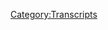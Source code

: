 {{DEFAULTSORT:
    #_TRANSCRIPT_0474:June 6, 2016
}}{{Transcript
    | title         = [[474: June 6, 2016]]
    | caption       = [https://knowledgefight.libsyn.com/474-june-6-2016 Listen to this episode on Libsyn]
    | episodeNumber = [[474: June 6, 2016|474]]
    | length        = 02:28:30
}}

{{MessageBox
    | header     = Warning: Bot Generated Content
    | text       = This transcript was automatically generated by transcription software and likely contains many mistakes and misattributions. Please check the audio for definitive quotes, attribution, and context.
    | image      = N3yvass4myg91.webp
    | imagewidth = 50px
    | id         = warning
}}

{{TranscriptBlock
    | name      = Unknown Speaker
    | timestamp = 00:00:00.000
    | text      = N-N-N-N-N-N-Knowledge Fight
}}

{{TranscriptBlock
    | name      = Unknown Speaker
    | timestamp = 00:00:12.880
    | text      = Dan and Jordan, I am sweating
}}

{{TranscriptBlock
    | name      = Unknown Speaker
    | timestamp = 00:00:18.039
    | text      = knowledgefight.com, it's time to pray
}}

{{TranscriptBlock
    | name      = Unknown Speaker
    | timestamp = 00:00:21.120
    | text      = I have great respect for knowledgefight
}}

{{TranscriptBlock
    | name      = Unknown Speaker
    | timestamp = 00:00:23.760
    | text      = knowledgefight
}}

{{TranscriptBlock
    | name      = Unknown Speaker
    | timestamp = 00:00:24.800
    | text      = I'm sick of them posing as if they're the good guys
}}

{{TranscriptBlock
    | name      = Unknown Speaker
    | timestamp = 00:00:27.120
    | text      = saying we are the bad guys, knowledgefight
}}

{{TranscriptBlock
    | name      = Unknown Speaker
    | timestamp = 00:00:30.000
    | text      = Dan and Jordan, knowledgefight
}}

{{TranscriptBlock
    | name      = Unknown Speaker
    | timestamp = 00:00:32.000
    | text      = Riddler, Riddler, Riddler
}}

{{TranscriptBlock
    | name      = Unknown Speaker
    | timestamp = 00:00:35.000
    | text      = Need, need money
}}

{{TranscriptBlock
    | name      = Unknown Speaker
    | timestamp = 00:00:37.000
    | text      = Riddler, Riddler, Riddler
}}

{{TranscriptBlock
    | name      = Unknown Speaker
    | timestamp = 00:00:39.000
    | text      = Andy in Kansas, Andy in Kansas
}}

{{TranscriptBlock
    | name      = Unknown Speaker
    | timestamp = 00:00:42.000
    | text      = Stop it, Andy in Kansas, Andy in Kansas
}}

{{TranscriptBlock
    | name      = Unknown Speaker
    | timestamp = 00:00:46.000
    | text      = It's time to pray
}}

{{TranscriptBlock
    | name      = Unknown Speaker
    | timestamp = 00:00:47.000
    | text      = Andy in Kansas, you're on the air, thanks for holding
}}

{{TranscriptBlock
    | name      = Unknown Speaker
    | timestamp = 00:00:49.000
    | text      = Hello Alex, I'm a first time caller, I'm a huge fan
}}

{{TranscriptBlock
    | name      = Unknown Speaker
    | timestamp = 00:00:52.000
    | text      = I love your work
}}

{{TranscriptBlock
    | name      = Unknown Speaker
    | timestamp = 00:00:53.000
    | text      = knowledgefight
}}

{{TranscriptBlock
    | name      = Unknown Speaker
    | timestamp = 00:00:55.000
    | text      = knowledgefight.com
}}

{{TranscriptBlock
    | name      = Unknown Speaker
    | timestamp = 00:00:58.000
    | text      = I love you
}}

{{TranscriptBlock
    | name      = Unknown Speaker
    | timestamp = 00:00:59.000
    | text      = Hey everybody, welcome back to knowledgefight, I'm Dan
}}

{{TranscriptBlock
    | name      = Unknown Speaker
    | timestamp = 00:01:01.000
    | text      = I'm Jordan
}}

{{TranscriptBlock
    | name      = Unknown Speaker
    | timestamp = 00:01:02.000
    | text      = We're a couple dudes, like to sit around, drink novelty beverages
}}

{{TranscriptBlock
    | name      = Unknown Speaker
    | timestamp = 00:01:04.000
    | text      = and talk a little bit about Alex Jones
}}

{{TranscriptBlock
    | name      = Unknown Speaker
    | timestamp = 00:01:06.000
    | text      = Oh indeed we are Dan
}}

{{TranscriptBlock
    | name      = Unknown Speaker
    | timestamp = 00:01:07.000
    | text      = Jordan
}}

{{TranscriptBlock
    | name      = Unknown Speaker
    | timestamp = 00:01:08.000
    | text      = Jordan
}}

{{TranscriptBlock
    | name      = Unknown Speaker
    | timestamp = 00:01:09.000
    | text      = Quick question for you
}}

{{TranscriptBlock
    | name      = Unknown Speaker
    | timestamp = 00:01:10.000
    | text      = What's up?
}}

{{TranscriptBlock
    | name      = Unknown Speaker
    | timestamp = 00:01:11.000
    | text      = What's your bright spot today?
}}

{{TranscriptBlock
    | name      = Unknown Speaker
    | timestamp = 00:01:12.000
    | text      = Well, my bright spot today involves looking into the old mailbags
}}

{{TranscriptBlock
    | name      = Unknown Speaker
    | timestamp = 00:01:14.000
    | text      = Yup
}}

{{TranscriptBlock
    | name      = Unknown Speaker
    | timestamp = 00:01:15.000
    | text      = Got a couple of really nice things
}}

{{TranscriptBlock
    | name      = Unknown Speaker
    | timestamp = 00:01:17.000
    | text      = First of all, also another sort of subsidiary bright spot on that
}}

{{TranscriptBlock
    | name      = Unknown Speaker
    | timestamp = 00:01:21.000
    | text      = is people responded so amazingly to the picture
}}

{{TranscriptBlock
    | name      = Unknown Speaker
    | timestamp = 00:01:25.000
    | text      = of the painting that Matt sent of Leo Zagami
}}

{{TranscriptBlock
    | name      = Unknown Speaker
    | timestamp = 00:01:28.000
    | text      = on Twitter and I just think
}}

{{TranscriptBlock
    | name      = Unknown Speaker
    | timestamp = 00:01:30.000
    | text      = so much positivity
}}

{{TranscriptBlock
    | name      = Unknown Speaker
    | timestamp = 00:01:31.000
    | text      = that's so great in being able to share that
}}

{{TranscriptBlock
    | name      = Unknown Speaker
    | timestamp = 00:01:33.000
    | text      = It's very, very fucking cool
}}

{{TranscriptBlock
    | name      = Unknown Speaker
    | timestamp = 00:01:35.000
    | text      = Just the best
}}

{{TranscriptBlock
    | name      = Unknown Speaker
    | timestamp = 00:01:36.000
    | text      = Looking at it up on the wall
}}

{{TranscriptBlock
    | name      = Unknown Speaker
    | timestamp = 00:01:37.000
    | text      = Also, another thing here in the mailbag
}}

{{TranscriptBlock
    | name      = Unknown Speaker
    | timestamp = 00:01:40.000
    | text      = zip
}}

{{TranscriptBlock
    | name      = Unknown Speaker
    | timestamp = 00:01:41.000
    | text      = I'm addicted to zip
}}

{{TranscriptBlock
    | name      = Unknown Speaker
    | timestamp = 00:01:42.000
    | text      = That was a quick zip
}}

{{TranscriptBlock
    | name      = Unknown Speaker
    | timestamp = 00:01:43.000
    | text      = It was a small mailbag
}}

{{TranscriptBlock
    | name      = Unknown Speaker
    | timestamp = 00:01:45.000
    | text      = Got an awesome package from a guy who's a great name
}}

{{TranscriptBlock
    | name      = Unknown Speaker
    | timestamp = 00:01:49.000
    | text      = Dan, over in the UK
}}

{{TranscriptBlock
    | name      = Unknown Speaker
    | timestamp = 00:01:52.000
    | text      = sent this package of candies
}}

{{TranscriptBlock
    | name      = Unknown Speaker
    | timestamp = 00:01:56.000
    | text      = Sure
}}

{{TranscriptBlock
    | name      = Unknown Speaker
    | timestamp = 00:01:57.000
    | text      = and chocolates, stuff like curly whirlies
}}

{{TranscriptBlock
    | name      = Unknown Speaker
    | timestamp = 00:02:00.000
    | text      = Yes, I'm looking at one hungrily right now
}}

{{TranscriptBlock
    | name      = Unknown Speaker
    | timestamp = 00:02:04.000
    | text      = Curly whirlies
}}

{{TranscriptBlock
    | name      = Unknown Speaker
    | timestamp = 00:02:05.000
    | text      = Marmite, that's not candy
}}

{{TranscriptBlock
    | name      = Unknown Speaker
    | timestamp = 00:02:06.000
    | text      = No
}}

{{TranscriptBlock
    | name      = Unknown Speaker
    | timestamp = 00:02:07.000
    | text      = That's a spread
}}

{{TranscriptBlock
    | name      = Unknown Speaker
    | timestamp = 00:02:08.000
    | text      = It is a spread
}}

{{TranscriptBlock
    | name      = Unknown Speaker
    | timestamp = 00:02:09.000
    | text      = I've not had a chance to try that yet
}}

{{TranscriptBlock
    | name      = Unknown Speaker
    | timestamp = 00:02:10.000
    | text      = Have you put it on hot sauce yet?
}}

{{TranscriptBlock
    | name      = Unknown Speaker
    | timestamp = 00:02:11.000
    | text      = I have not
}}

{{TranscriptBlock
    | name      = Unknown Speaker
    | timestamp = 00:02:12.000
    | text      = There's some hob knobs
}}

{{TranscriptBlock
    | name      = Unknown Speaker
    | timestamp = 00:02:13.000
    | text      = There's a lot of cool candies from England
}}

{{TranscriptBlock
    | name      = Unknown Speaker
    | timestamp = 00:02:16.000
    | text      = that we don't have here
}}

{{TranscriptBlock
    | name      = Unknown Speaker
    | timestamp = 00:02:18.000
    | text      = We don't have any
}}

{{TranscriptBlock
    | name      = Unknown Speaker
    | timestamp = 00:02:19.000
    | text      = But then also, for some reason, Werther's Originals
}}

{{TranscriptBlock
    | name      = Unknown Speaker
    | timestamp = 00:02:22.000
    | text      = Yeah, well why not?
}}

{{TranscriptBlock
    | name      = Unknown Speaker
    | timestamp = 00:02:23.000
    | text      = Werther's Originals are great no matter where you're from
}}

{{TranscriptBlock
    | name      = Unknown Speaker
    | timestamp = 00:02:26.000
    | text      = Across the pond?
}}

{{TranscriptBlock
    | name      = Unknown Speaker
    | timestamp = 00:02:27.000
    | text      = On the pond
}}

{{TranscriptBlock
    | name      = Unknown Speaker
    | timestamp = 00:02:28.000
    | text      = I can get those here, Dan
}}

{{TranscriptBlock
    | name      = Unknown Speaker
    | timestamp = 00:02:31.000
    | text      = Not British ones
}}

{{TranscriptBlock
    | name      = Unknown Speaker
    | timestamp = 00:02:33.000
    | text      = That's fair, maybe they're different
}}

{{TranscriptBlock
    | name      = Unknown Speaker
    | timestamp = 00:02:34.000
    | text      = I haven't tried them yet
}}

{{TranscriptBlock
    | name      = Unknown Speaker
    | timestamp = 00:02:35.000
    | text      = It's possible
}}

{{TranscriptBlock
    | name      = Unknown Speaker
    | timestamp = 00:02:36.000
    | text      = But it's really cool
}}

{{TranscriptBlock
    | name      = Unknown Speaker
    | timestamp = 00:02:37.000
    | text      = They use real milk chocolate and they're Werther's Originals
}}

{{TranscriptBlock
    | name      = Unknown Speaker
    | timestamp = 00:02:40.000
    | text      = It's really cool and I really appreciate it
}}

{{TranscriptBlock
    | name      = Unknown Speaker
    | timestamp = 00:02:42.000
    | text      = and I would say that if anybody out there
}}

{{TranscriptBlock
    | name      = Unknown Speaker
    | timestamp = 00:02:45.000
    | text      = is listening in foreign countries
}}

{{TranscriptBlock
    | name      = Unknown Speaker
    | timestamp = 00:02:48.000
    | text      = and you have various candies that you have there
}}

{{TranscriptBlock
    | name      = Unknown Speaker
    | timestamp = 00:02:50.000
    | text      = that you can't get in the United States
}}

{{TranscriptBlock
    | name      = Unknown Speaker
    | timestamp = 00:02:52.000
    | text      = don't stop yourself
}}

{{TranscriptBlock
    | name      = Unknown Speaker
    | timestamp = 00:02:54.000
    | text      = If you think Dan likes novelty seltzers
}}

{{TranscriptBlock
    | name      = Unknown Speaker
    | timestamp = 00:02:57.000
    | text      = you have no idea about novelty candies
}}

{{TranscriptBlock
    | name      = Unknown Speaker
    | timestamp = 00:02:59.000
    | text      = It's something really from my youth
}}

{{TranscriptBlock
    | name      = Unknown Speaker
    | timestamp = 00:03:02.000
    | text      = because my dad was a religious studies professor
}}

{{TranscriptBlock
    | name      = Unknown Speaker
    | timestamp = 00:03:05.000
    | text      = and every year he would go to the SBL conference
}}

{{TranscriptBlock
    | name      = Unknown Speaker
    | timestamp = 00:03:07.000
    | text      = the Society of Biblical Literature
}}

{{TranscriptBlock
    | name      = Unknown Speaker
    | timestamp = 00:03:09.000
    | text      = and that would often be in foreign countries
}}

{{TranscriptBlock
    | name      = Unknown Speaker
    | timestamp = 00:03:12.000
    | text      = and so he would go and it would be always really exciting
}}

{{TranscriptBlock
    | name      = Unknown Speaker
    | timestamp = 00:03:14.000
    | text      = when he'd come back
}}

{{TranscriptBlock
    | name      = Unknown Speaker
    | timestamp = 00:03:15.000
    | text      = because he'd have a bag of candies
}}

{{TranscriptBlock
    | name      = Unknown Speaker
    | timestamp = 00:03:17.000
    | text      = that you can't get
}}

{{TranscriptBlock
    | name      = Unknown Speaker
    | timestamp = 00:03:18.000
    | text      = From foreign places, yes, of course
}}

{{TranscriptBlock
    | name      = Unknown Speaker
    | timestamp = 00:03:19.000
    | text      = It was just so interesting how there's
}}

{{TranscriptBlock
    | name      = Unknown Speaker
    | timestamp = 00:03:21.000
    | text      = the similarities and differences
}}

{{TranscriptBlock
    | name      = Unknown Speaker
    | timestamp = 00:03:23.000
    | text      = and I often find
}}

{{TranscriptBlock
    | name      = Unknown Speaker
    | timestamp = 00:03:25.000
    | text      = maybe it's a selection thing
}}

{{TranscriptBlock
    | name      = Unknown Speaker
    | timestamp = 00:03:27.000
    | text      = but I often find that
}}

{{TranscriptBlock
    | name      = Unknown Speaker
    | timestamp = 00:03:29.000
    | text      = out of America candies are way better
}}

{{TranscriptBlock
    | name      = Unknown Speaker
    | timestamp = 00:03:32.000
    | text      = Oh, that's what they say
}}

{{TranscriptBlock
    | name      = Unknown Speaker
    | timestamp = 00:03:33.000
    | text      = They're way more interesting
}}

{{TranscriptBlock
    | name      = Unknown Speaker
    | timestamp = 00:03:34.000
    | text      = They make all the stuff with better ingredients
}}

{{TranscriptBlock
    | name      = Unknown Speaker
    | timestamp = 00:03:37.000
    | text      = and shit like that
}}

{{TranscriptBlock
    | name      = Unknown Speaker
    | timestamp = 00:03:38.000
    | text      = because they don't allow people to get away
}}

{{TranscriptBlock
    | name      = Unknown Speaker
    | timestamp = 00:03:41.000
    | text      = with the same kind of shit
}}

{{TranscriptBlock
    | name      = Unknown Speaker
    | timestamp = 00:03:42.000
    | text      = I mean even kind of conceptually
}}

{{TranscriptBlock
    | name      = Unknown Speaker
    | timestamp = 00:03:43.000
    | text      = Oh, yeah, conceptually
}}

{{TranscriptBlock
    | name      = Unknown Speaker
    | timestamp = 00:03:44.000
    | text      = I often find more interesting textures
}}

{{TranscriptBlock
    | name      = Unknown Speaker
    | timestamp = 00:03:47.000
    | text      = and stuff like that
}}

{{TranscriptBlock
    | name      = Unknown Speaker
    | timestamp = 00:03:49.000
    | text      = You're calling Americans bland, Dan
}}

{{TranscriptBlock
    | name      = Unknown Speaker
    | timestamp = 00:03:51.000
    | text      = I think that's what's going on here
}}

{{TranscriptBlock
    | name      = Unknown Speaker
    | timestamp = 00:03:53.000
    | text      = Just some of the candies
}}

{{TranscriptBlock
    | name      = Unknown Speaker
    | timestamp = 00:03:54.000
    | text      = I don't think you're wrong, though
}}

{{TranscriptBlock
    | name      = Unknown Speaker
    | timestamp = 00:03:55.000
    | text      = So anyway, thank you, Dan
}}

{{TranscriptBlock
    | name      = Unknown Speaker
    | timestamp = 00:03:56.000
    | text      = I appreciate that
}}

{{TranscriptBlock
    | name      = Unknown Speaker
    | timestamp = 00:03:58.000
    | text      = And so, yeah, my bright spot is these candies
}}

{{TranscriptBlock
    | name      = Unknown Speaker
    | timestamp = 00:04:01.000
    | text      = That's wonderful
}}

{{TranscriptBlock
    | name      = Unknown Speaker
    | timestamp = 00:04:02.000
    | text      = That's very good
}}

{{TranscriptBlock
    | name      = Unknown Speaker
    | timestamp = 00:04:04.000
    | text      = My bright spot, Dan, seems
}}

{{TranscriptBlock
    | name      = Unknown Speaker
    | timestamp = 00:04:06.000
    | text      = It's very trivial
}}

{{TranscriptBlock
    | name      = Unknown Speaker
    | timestamp = 00:04:08.000
    | text      = Very trivial
}}

{{TranscriptBlock
    | name      = Unknown Speaker
    | timestamp = 00:04:09.000
    | text      = But it revealed something important to me
}}

{{TranscriptBlock
    | name      = Unknown Speaker
    | timestamp = 00:04:11.000
    | text      = It is my hair is getting very long
}}

{{TranscriptBlock
    | name      = Unknown Speaker
    | timestamp = 00:04:15.000
    | text      = because I have not gotten a haircut
}}

{{TranscriptBlock
    | name      = Unknown Speaker
    | timestamp = 00:04:17.000
    | text      = on account of the, you know, what's going on
}}

{{TranscriptBlock
    | name      = Unknown Speaker
    | timestamp = 00:04:19.000
    | text      = Yeah, I cut that for you
}}

{{TranscriptBlock
    | name      = Unknown Speaker
    | timestamp = 00:04:21.000
    | text      = I don't want you to
}}

{{TranscriptBlock
    | name      = Unknown Speaker
    | timestamp = 00:04:23.000
    | text      = So I was getting in my hair
}}

{{TranscriptBlock
    | name      = Unknown Speaker
    | timestamp = 00:04:26.000
    | text      = and starting to eat it
}}

{{TranscriptBlock
    | name      = Unknown Speaker
    | timestamp = 00:04:27.000
    | text      = Starting to eat it while I'm eating food
}}

{{TranscriptBlock
    | name      = Unknown Speaker
    | timestamp = 00:04:29.000
    | text      = and my partner gives me one of her hair bands
}}

{{TranscriptBlock
    | name      = Unknown Speaker
    | timestamp = 00:04:31.000
    | text      = and I wore it and it was amazing, Dan
}}

{{TranscriptBlock
    | name      = Unknown Speaker
    | timestamp = 00:04:34.000
    | text      = Oh, man
}}

{{TranscriptBlock
    | name      = Unknown Speaker
    | timestamp = 00:04:35.000
    | text      = And I realized that the reason
}}

{{TranscriptBlock
    | name      = Unknown Speaker
    | timestamp = 00:04:36.000
    | text      = that I'd never even considered wearing a hairband
}}

{{TranscriptBlock
    | name      = Unknown Speaker
    | timestamp = 00:04:38.000
    | text      = or asking for it
}}

{{TranscriptBlock
    | name      = Unknown Speaker
    | timestamp = 00:04:39.000
    | text      = is because where I grew up
}}

{{TranscriptBlock
    | name      = Unknown Speaker
    | timestamp = 00:04:41.000
    | text      = it was always so associated with femininity
}}

{{TranscriptBlock
    | name      = Unknown Speaker
    | timestamp = 00:04:45.000
    | text      = You know, only women would wear those headbands
}}

{{TranscriptBlock
    | name      = Unknown Speaker
    | timestamp = 00:04:47.000
    | text      = And I examined myself
}}

{{TranscriptBlock
    | name      = Unknown Speaker
    | timestamp = 00:04:49.000
    | text      = and I see that I'm still carrying those gender biases
}}

{{TranscriptBlock
    | name      = Unknown Speaker
    | timestamp = 00:04:52.000
    | text      = You're breaking free
}}

{{TranscriptBlock
    | name      = Unknown Speaker
    | timestamp = 00:04:53.000
    | text      = Even now, in 33, and I wore that headband
}}

{{TranscriptBlock
    | name      = Unknown Speaker
    | timestamp = 00:04:55.000
    | text      = and I was like, God damn it
}}

{{TranscriptBlock
    | name      = Unknown Speaker
    | timestamp = 00:04:56.000
    | text      = I'm a fully actualized man
}}

{{TranscriptBlock
    | name      = Unknown Speaker
    | timestamp = 00:04:58.000
    | text      = That's how I feel wearing this headband
}}

{{TranscriptBlock
    | name      = Unknown Speaker
    | timestamp = 00:05:01.000
    | text      = It was amazing
}}

{{TranscriptBlock
    | name      = Unknown Speaker
    | timestamp = 00:05:02.000
    | text      = I congratulate you on your progress
}}

{{TranscriptBlock
    | name      = Unknown Speaker
    | timestamp = 00:05:04.000
    | text      = I feel alive
}}

{{TranscriptBlock
    | name      = Unknown Speaker
    | timestamp = 00:05:06.000
    | text      = That's great
}}

{{TranscriptBlock
    | name      = Unknown Speaker
    | timestamp = 00:05:07.000
    | text      = I'm happy for you
}}

{{TranscriptBlock
    | name      = Unknown Speaker
    | timestamp = 00:05:08.000
    | text      = Thank you
}}

{{TranscriptBlock
    | name      = Unknown Speaker
    | timestamp = 00:05:09.000
    | text      = I mean, you're not wearing one now
}}

{{TranscriptBlock
    | name      = Unknown Speaker
    | timestamp = 00:05:11.000
    | text      = No, I'm not
}}

{{TranscriptBlock
    | name      = Unknown Speaker
    | timestamp = 00:05:12.000
    | text      = I can't wear it with a
}}

{{TranscriptBlock
    | name      = Unknown Speaker
    | timestamp = 00:05:13.000
    | text      = This is going to end up in a big old ponytail
}}

{{TranscriptBlock
    | name      = Unknown Speaker
    | timestamp = 00:05:16.000
    | text      = It's not going to end up in a ponytail
}}

{{TranscriptBlock
    | name      = Unknown Speaker
    | timestamp = 00:05:18.000
    | text      = Your hair is getting about the point
}}

{{TranscriptBlock
    | name      = Unknown Speaker
    | timestamp = 00:05:20.000
    | text      = Oh, it's got to go
}}

{{TranscriptBlock
    | name      = Unknown Speaker
    | timestamp = 00:05:22.000
    | text      = I've had longer
}}

{{TranscriptBlock
    | name      = Unknown Speaker
    | timestamp = 00:05:24.000
    | text      = You have had longer
}}

{{TranscriptBlock
    | name      = Unknown Speaker
    | timestamp = 00:05:25.000
    | text      = Significantly longer
}}

{{TranscriptBlock
    | name      = Unknown Speaker
    | timestamp = 00:05:26.000
    | text      = It's usually a bad idea
}}

{{TranscriptBlock
    | name      = Unknown Speaker
    | timestamp = 00:05:28.000
    | text      = Unless you're taking care of it
}}

{{TranscriptBlock
    | name      = Unknown Speaker
    | timestamp = 00:05:30.000
    | text      = I'm never doing the ponytail
}}

{{TranscriptBlock
    | name      = Unknown Speaker
    | timestamp = 00:05:32.000
    | text      = Let's
}}

{{TranscriptBlock
    | name      = Unknown Speaker
    | timestamp = 00:05:33.000
    | text      = I'm going to write that down as a statement
}}

{{TranscriptBlock
    | name      = Unknown Speaker
    | timestamp = 00:05:36.000
    | text      = As the bald spot expands
}}

{{TranscriptBlock
    | name      = Unknown Speaker
    | timestamp = 00:05:38.000
    | text      = The ponytail becomes a more attractive option
}}

{{TranscriptBlock
    | name      = Unknown Speaker
    | timestamp = 00:05:41.000
    | text      = That's what I hear
}}

{{TranscriptBlock
    | name      = Unknown Speaker
    | timestamp = 00:05:42.000
    | text      = So, Jordan
}}

{{TranscriptBlock
    | name      = Unknown Speaker
    | timestamp = 00:05:44.000
    | text      = Today we've got a really interesting episode to go over
}}

{{TranscriptBlock
    | name      = Unknown Speaker
    | timestamp = 00:05:46.000
    | text      = Sure
}}

{{TranscriptBlock
    | name      = Unknown Speaker
    | timestamp = 00:05:47.000
    | text      = And it is, as promised
}}

{{TranscriptBlock
    | name      = Unknown Speaker
    | timestamp = 00:05:49.000
    | text      = Not present day Alex Jones
}}

{{TranscriptBlock
    | name      = Unknown Speaker
    | timestamp = 00:05:51.000
    | text      = Hell yeah
}}

{{TranscriptBlock
    | name      = Unknown Speaker
    | timestamp = 00:05:52.000
    | text      = I went down a lot of roads
}}

{{TranscriptBlock
    | name      = Unknown Speaker
    | timestamp = 00:05:53.000
    | text      = In terms of preparing this episode
}}

{{TranscriptBlock
    | name      = Unknown Speaker
    | timestamp = 00:05:55.000
    | text      = I tried to look at
}}

{{TranscriptBlock
    | name      = Unknown Speaker
    | timestamp = 00:05:58.000
    | text      = A Project Camelot episode
}}

{{TranscriptBlock
    | name      = Unknown Speaker
    | timestamp = 00:06:00.000
    | text      = That was free
}}

{{TranscriptBlock
    | name      = Unknown Speaker
    | timestamp = 00:06:01.000
    | text      = On her YouTube channel
}}

{{TranscriptBlock
    | name      = Unknown Speaker
    | timestamp = 00:06:02.000
    | text      = Where she interviewed Judy Mikovits
}}

{{TranscriptBlock
    | name      = Unknown Speaker
    | timestamp = 00:06:04.000
    | text      = Ethically sourced Project Camelot
}}

{{TranscriptBlock
    | name      = Unknown Speaker
    | timestamp = 00:06:06.000
    | text      = Free range
}}

{{TranscriptBlock
    | name      = Unknown Speaker
    | timestamp = 00:06:08.000
    | text      = She interviewed the doctor from Plandemic
}}

{{TranscriptBlock
    | name      = Unknown Speaker
    | timestamp = 00:06:12.000
    | text      = And I thought this is going to be fun
}}

{{TranscriptBlock
    | name      = Unknown Speaker
    | timestamp = 00:06:14.000
    | text      = It wasn't fun
}}

{{TranscriptBlock
    | name      = Unknown Speaker
    | timestamp = 00:06:15.000
    | text      = Of course not
}}

{{TranscriptBlock
    | name      = Unknown Speaker
    | timestamp = 00:06:16.000
    | text      = It was a real disaster
}}

{{TranscriptBlock
    | name      = Unknown Speaker
    | timestamp = 00:06:18.000
    | text      = And also I tried to go back to the Jim Baker well
}}

{{TranscriptBlock
    | name      = Unknown Speaker
    | timestamp = 00:06:22.000
    | text      = But unfortunately I don't feel good about it
}}

{{TranscriptBlock
    | name      = Unknown Speaker
    | timestamp = 00:06:25.000
    | text      = Because Jim Baker had a stroke
}}

{{TranscriptBlock
    | name      = Unknown Speaker
    | timestamp = 00:06:28.000
    | text      = And since he's come back
}}

{{TranscriptBlock
    | name      = Unknown Speaker
    | timestamp = 00:06:30.000
    | text      = It's kind of hard to watch
}}

{{TranscriptBlock
    | name      = Unknown Speaker
    | timestamp = 00:06:33.000
    | text      = And he's not 100% yet
}}

{{TranscriptBlock
    | name      = Unknown Speaker
    | timestamp = 00:06:35.000
    | text      = Well certainly
}}

{{TranscriptBlock
    | name      = Unknown Speaker
    | timestamp = 00:06:36.000
    | text      = And it feels bad to make fun of
}}

{{TranscriptBlock
    | name      = Unknown Speaker
    | timestamp = 00:06:38.000
    | text      = Even if I'm not making fun of that
}}

{{TranscriptBlock
    | name      = Unknown Speaker
    | timestamp = 00:06:40.000
    | text      = Or his health issues
}}

{{TranscriptBlock
    | name      = Unknown Speaker
    | timestamp = 00:06:42.000
    | text      = It still just doesn't feel right
}}

{{TranscriptBlock
    | name      = Unknown Speaker
    | timestamp = 00:06:45.000
    | text      = To be like
}}

{{TranscriptBlock
    | name      = Unknown Speaker
    | timestamp = 00:06:46.000
    | text      = You're talking about the end times
}}

{{TranscriptBlock
    | name      = Unknown Speaker
    | timestamp = 00:06:48.000
    | text      = And then here he is
}}

{{TranscriptBlock
    | name      = Unknown Speaker
    | timestamp = 00:06:50.000
    | text      = So I had a real challenge ahead of me
}}

{{TranscriptBlock
    | name      = Unknown Speaker
    | timestamp = 00:06:53.000
    | text      = Of trying to figure out what to do an episode about
}}

{{TranscriptBlock
    | name      = Unknown Speaker
    | timestamp = 00:06:56.000
    | text      = So I asked you for a suggestion
}}

{{TranscriptBlock
    | name      = Unknown Speaker
    | timestamp = 00:06:59.000
    | text      = For a date
}}

{{TranscriptBlock
    | name      = Unknown Speaker
    | timestamp = 00:07:00.000
    | text      = Indeed
}}

{{TranscriptBlock
    | name      = Unknown Speaker
    | timestamp = 00:07:01.000
    | text      = And you came through
}}

{{TranscriptBlock
    | name      = Unknown Speaker
    | timestamp = 00:07:02.000
    | text      = Two terrible ones at random
}}

{{TranscriptBlock
    | name      = Unknown Speaker
    | timestamp = 00:07:04.000
    | text      = But then nailed it
}}

{{TranscriptBlock
    | name      = Unknown Speaker
    | timestamp = 00:07:06.000
    | text      = Well when you choose random dates
}}

{{TranscriptBlock
    | name      = Unknown Speaker
    | timestamp = 00:07:08.000
    | text      = You have the unfortunate possibility
}}

{{TranscriptBlock
    | name      = Unknown Speaker
    | timestamp = 00:07:10.000
    | text      = Of choosing things that we've already gone over
}}

{{TranscriptBlock
    | name      = Unknown Speaker
    | timestamp = 00:07:12.000
    | text      = True
}}

{{TranscriptBlock
    | name      = Unknown Speaker
    | timestamp = 00:07:13.000
    | text      = But the third choice that you gave
}}

{{TranscriptBlock
    | name      = Unknown Speaker
    | timestamp = 00:07:16.000
    | text      = After two misses
}}

{{TranscriptBlock
    | name      = Unknown Speaker
    | timestamp = 00:07:18.000
    | text      = Was June 6th, 2016
}}

{{TranscriptBlock
    | name      = Unknown Speaker
    | timestamp = 00:07:21.000
    | text      = Indeed
}}

{{TranscriptBlock
    | name      = Unknown Speaker
    | timestamp = 00:07:22.000
    | text      = 6-6-16
}}

{{TranscriptBlock
    | name      = Unknown Speaker
    | timestamp = 00:07:23.000
    | text      = Which was not random
}}

{{TranscriptBlock
    | name      = Unknown Speaker
    | timestamp = 00:07:25.000
    | text      = No it was definitely not
}}

{{TranscriptBlock
    | name      = Unknown Speaker
    | timestamp = 00:07:27.000
    | text      = But I gotta say
}}

{{TranscriptBlock
    | name      = Unknown Speaker
    | timestamp = 00:07:28.000
    | text      = Maybe destiny
}}

{{TranscriptBlock
    | name      = Unknown Speaker
    | timestamp = 00:07:30.000
    | text      = Maybe, I'm not sure
}}

{{TranscriptBlock
    | name      = Unknown Speaker
    | timestamp = 00:07:32.000
    | text      = But this is a lot of fun
}}

{{TranscriptBlock
    | name      = Unknown Speaker
    | timestamp = 00:07:34.000
    | text      = Coincidence? Who cares
}}

{{TranscriptBlock
    | name      = Unknown Speaker
    | timestamp = 00:07:36.000
    | text      = It worked out
}}

{{TranscriptBlock
    | name      = Unknown Speaker
    | timestamp = 00:07:37.000
    | text      = This episode was a lot of fun
}}

{{TranscriptBlock
    | name      = Unknown Speaker
    | timestamp = 00:07:39.000
    | text      = It was revitalizing
}}

{{TranscriptBlock
    | name      = Unknown Speaker
    | timestamp = 00:07:41.000
    | text      = To go over
}}

{{TranscriptBlock
    | name      = Unknown Speaker
    | timestamp = 00:07:42.000
    | text      = It reminded me that Alex Jones
}}

{{TranscriptBlock
    | name      = Unknown Speaker
    | timestamp = 00:07:44.000
    | text      = Didn't used to do
}}

{{TranscriptBlock
    | name      = Unknown Speaker
    | timestamp = 00:07:46.000
    | text      = As bad a job
}}

{{TranscriptBlock
    | name      = Unknown Speaker
    | timestamp = 00:07:48.000
    | text      = Like he's always sucked
}}

{{TranscriptBlock
    | name      = Unknown Speaker
    | timestamp = 00:07:49.000
    | text      = He's been a liar and a racist
}}

{{TranscriptBlock
    | name      = Unknown Speaker
    | timestamp = 00:07:50.000
    | text      = And all that
}}

{{TranscriptBlock
    | name      = Unknown Speaker
    | timestamp = 00:07:51.000
    | text      = But he used to at least have a little care
}}

{{TranscriptBlock
    | name      = Unknown Speaker
    | timestamp = 00:07:54.000
    | text      = We got here for a reason
}}

{{TranscriptBlock
    | name      = Unknown Speaker
    | timestamp = 00:07:56.000
    | text      = We got here for a reason
}}

{{TranscriptBlock
    | name      = Unknown Speaker
    | timestamp = 00:07:58.000
    | text      = He didn't start this show about 2020 Alex
}}

{{TranscriptBlock
    | name      = Unknown Speaker
    | timestamp = 00:08:01.000
    | text      = No no no no
}}

{{TranscriptBlock
    | name      = Unknown Speaker
    | timestamp = 00:08:02.000
    | text      = This show exists
}}

{{TranscriptBlock
    | name      = Unknown Speaker
    | timestamp = 00:08:03.000
    | text      = And there's a certain obligation
}}

{{TranscriptBlock
    | name      = Unknown Speaker
    | timestamp = 00:08:05.000
    | text      = To cover his dumb ass in the present
}}

{{TranscriptBlock
    | name      = Unknown Speaker
    | timestamp = 00:08:07.000
    | text      = But like it's really boring
}}

{{TranscriptBlock
    | name      = Unknown Speaker
    | timestamp = 00:08:09.000
    | text      = A lot of the time
}}

{{TranscriptBlock
    | name      = Unknown Speaker
    | timestamp = 00:08:10.000
    | text      = There's a lot of just repetition
}}

{{TranscriptBlock
    | name      = Unknown Speaker
    | timestamp = 00:08:12.000
    | text      = Just complete
}}

{{TranscriptBlock
    | name      = Unknown Speaker
    | timestamp = 00:08:14.000
    | text      = Lack of creativity
}}

{{TranscriptBlock
    | name      = Unknown Speaker
    | timestamp = 00:08:16.000
    | text      = Beyond reason
}}

{{TranscriptBlock
    | name      = Unknown Speaker
    | timestamp = 00:08:18.000
    | text      = And you know
}}

{{TranscriptBlock
    | name      = Unknown Speaker
    | timestamp = 00:08:20.000
    | text      = Going back to this 2016 episode
}}

{{TranscriptBlock
    | name      = Unknown Speaker
    | timestamp = 00:08:22.000
    | text      = Like obviously he's already decided
}}

{{TranscriptBlock
    | name      = Unknown Speaker
    | timestamp = 00:08:24.000
    | text      = He loves Trump
}}

{{TranscriptBlock
    | name      = Unknown Speaker
    | timestamp = 00:08:25.000
    | text      = In June 2016
}}

{{TranscriptBlock
    | name      = Unknown Speaker
    | timestamp = 00:08:27.000
    | text      = But it's not
}}

{{TranscriptBlock
    | name      = Unknown Speaker
    | timestamp = 00:08:29.000
    | text      = The same as now
}}

{{TranscriptBlock
    | name      = Unknown Speaker
    | timestamp = 00:08:31.000
    | text      = He's not just sitting around
}}

{{TranscriptBlock
    | name      = Unknown Speaker
    | timestamp = 00:08:33.000
    | text      = Yelling about the devil
}}

{{TranscriptBlock
    | name      = Unknown Speaker
    | timestamp = 00:08:35.000
    | text      = He's almost not at all
}}

{{TranscriptBlock
    | name      = Unknown Speaker
    | timestamp = 00:08:37.000
    | text      = Talking about how
}}

{{TranscriptBlock
    | name      = Unknown Speaker
    | timestamp = 00:08:39.000
    | text      = I mean absolutely not at all talking about
}}

{{TranscriptBlock
    | name      = Unknown Speaker
    | timestamp = 00:08:41.000
    | text      = How the globalists want to drink your children's blood
}}

{{TranscriptBlock
    | name      = Unknown Speaker
    | timestamp = 00:08:43.000
    | text      = Sure
}}

{{TranscriptBlock
    | name      = Unknown Speaker
    | timestamp = 00:08:44.000
    | text      = Well they didn't in 2016 Dan
}}

{{TranscriptBlock
    | name      = Unknown Speaker
    | timestamp = 00:08:46.000
    | text      = It's so refreshing
}}

{{TranscriptBlock
    | name      = Unknown Speaker
    | timestamp = 00:08:49.000
    | text      = To hear this and be like
}}

{{TranscriptBlock
    | name      = Unknown Speaker
    | timestamp = 00:08:51.000
    | text      = Ah alright yes
}}

{{TranscriptBlock
    | name      = Unknown Speaker
    | timestamp = 00:08:53.000
    | text      = There was a different time
}}

{{TranscriptBlock
    | name      = Unknown Speaker
    | timestamp = 00:08:55.000
    | text      = I forget that he used to try
}}

{{TranscriptBlock
    | name      = Unknown Speaker
    | timestamp = 00:08:57.000
    | text      = Yeah
}}

{{TranscriptBlock
    | name      = Unknown Speaker
    | timestamp = 00:08:58.000
    | text      = A little
}}

{{TranscriptBlock
    | name      = Unknown Speaker
    | timestamp = 00:08:59.000
    | text      = Yeah
}}

{{TranscriptBlock
    | name      = Unknown Speaker
    | timestamp = 00:09:00.000
    | text      = Well the president used to try
}}

{{TranscriptBlock
    | name      = Unknown Speaker
    | timestamp = 00:09:02.000
    | text      = Yeah
}}

{{TranscriptBlock
    | name      = Unknown Speaker
    | timestamp = 00:09:03.000
    | text      = And so I really appreciated that
}}

{{TranscriptBlock
    | name      = Unknown Speaker
    | timestamp = 00:09:05.000
    | text      = And I enjoyed it and I think that there's
}}

{{TranscriptBlock
    | name      = Unknown Speaker
    | timestamp = 00:09:07.000
    | text      = A lot of really fun stupid shit
}}

{{TranscriptBlock
    | name      = Unknown Speaker
    | timestamp = 00:09:09.000
    | text      = Alright
}}

{{TranscriptBlock
    | name      = Unknown Speaker
    | timestamp = 00:09:10.000
    | text      = That we're going to get into
}}

{{TranscriptBlock
    | name      = Unknown Speaker
    | timestamp = 00:09:11.000
    | text      = And I'm excited
}}

{{TranscriptBlock
    | name      = Unknown Speaker
    | timestamp = 00:09:12.000
    | text      = Couple of surprise guests
}}

{{TranscriptBlock
    | name      = Unknown Speaker
    | timestamp = 00:09:13.000
    | text      = Couple of surprise guests
}}

{{TranscriptBlock
    | name      = Unknown Speaker
    | timestamp = 00:09:14.000
    | text      = One guest that is surprising
}}

{{TranscriptBlock
    | name      = Unknown Speaker
    | timestamp = 00:09:16.000
    | text      = And then one legit
}}

{{TranscriptBlock
    | name      = Unknown Speaker
    | timestamp = 00:09:18.000
    | text      = Surprise cameo appearance
}}

{{TranscriptBlock
    | name      = Unknown Speaker
    | timestamp = 00:09:20.000
    | text      = That wow
}}

{{TranscriptBlock
    | name      = Unknown Speaker
    | timestamp = 00:09:22.000
    | text      = Jaw dropping
}}

{{TranscriptBlock
    | name      = Unknown Speaker
    | timestamp = 00:09:24.000
    | text      = Jaw dropping
}}

{{TranscriptBlock
    | name      = Unknown Speaker
    | timestamp = 00:09:25.000
    | text      = To me
}}

{{TranscriptBlock
    | name      = Unknown Speaker
    | timestamp = 00:09:26.000
    | text      = To you
}}

{{TranscriptBlock
    | name      = Unknown Speaker
    | timestamp = 00:09:27.000
    | text      = Not to anybody else
}}

{{TranscriptBlock
    | name      = Unknown Speaker
    | timestamp = 00:09:28.000
    | text      = Sure
}}

{{TranscriptBlock
    | name      = Unknown Speaker
    | timestamp = 00:09:29.000
    | text      = Sure
}}

{{TranscriptBlock
    | name      = Unknown Speaker
    | timestamp = 00:09:30.000
    | text      = I think a normal person would just be like
}}

{{TranscriptBlock
    | name      = Unknown Speaker
    | timestamp = 00:09:32.000
    | text      = Yeah that's weird
}}

{{TranscriptBlock
    | name      = Unknown Speaker
    | timestamp = 00:09:33.000
    | text      = But for me I was like
}}

{{TranscriptBlock
    | name      = Unknown Speaker
    | timestamp = 00:09:34.000
    | text      = Well
}}

{{TranscriptBlock
    | name      = Unknown Speaker
    | timestamp = 00:09:35.000
    | text      = Pretty shocked
}}

{{TranscriptBlock
    | name      = Unknown Speaker
    | timestamp = 00:09:36.000
    | text      = Okay
}}

{{TranscriptBlock
    | name      = Unknown Speaker
    | timestamp = 00:09:37.000
    | text      = So before we get down to business on that Jordan
}}

{{TranscriptBlock
    | name      = Unknown Speaker
    | timestamp = 00:09:39.000
    | text      = Let's give a shout out to some folks who signed up
}}

{{TranscriptBlock
    | name      = Unknown Speaker
    | timestamp = 00:09:41.000
    | text      = And are supporting the show
}}

{{TranscriptBlock
    | name      = Unknown Speaker
    | timestamp = 00:09:42.000
    | text      = Well let's do it
}}

{{TranscriptBlock
    | name      = Unknown Speaker
    | timestamp = 00:09:43.000
    | text      = So
}}

{{TranscriptBlock
    | name      = Unknown Speaker
    | timestamp = 00:09:44.000
    | text      = Freak
}}

{{TranscriptBlock
    | name      = Unknown Speaker
    | timestamp = 00:09:45.000
    | text      = That's spelled with two e's
}}

{{TranscriptBlock
    | name      = Unknown Speaker
    | timestamp = 00:09:47.000
    | text      = Freak
}}

{{TranscriptBlock
    | name      = Unknown Speaker
    | timestamp = 00:09:48.000
    | text      = Thank you so much you're now a policy wonk
}}

{{TranscriptBlock
    | name      = Unknown Speaker
    | timestamp = 00:09:49.000
    | text      = I'm a policy wonk
}}

{{TranscriptBlock
    | name      = Unknown Speaker
    | timestamp = 00:09:50.000
    | text      = Thank you very much freak
}}

{{TranscriptBlock
    | name      = Unknown Speaker
    | timestamp = 00:09:51.000
    | text      = Thank you
}}

{{TranscriptBlock
    | name      = Unknown Speaker
    | timestamp = 00:09:52.000
    | text      = Next Max F thank you so much you're now a policy wonk
}}

{{TranscriptBlock
    | name      = Unknown Speaker
    | timestamp = 00:09:53.000
    | text      = I'm a policy wonk
}}

{{TranscriptBlock
    | name      = Unknown Speaker
    | timestamp = 00:09:54.000
    | text      = Thank you very much Max Freak
}}

{{TranscriptBlock
    | name      = Unknown Speaker
    | timestamp = 00:09:56.000
    | text      = Thank you Max
}}

{{TranscriptBlock
    | name      = Unknown Speaker
    | timestamp = 00:09:58.000
    | text      = Alex P thank you so much you're now a policy wonk
}}

{{TranscriptBlock
    | name      = Unknown Speaker
    | timestamp = 00:10:00.000
    | text      = I'm a policy wonk
}}

{{TranscriptBlock
    | name      = Unknown Speaker
    | timestamp = 00:10:01.000
    | text      = Thank you very much Alex Freak
}}

{{TranscriptBlock
    | name      = Unknown Speaker
    | timestamp = 00:10:02.000
    | text      = But spelled p-h-r-e
}}

{{TranscriptBlock
    | name      = Unknown Speaker
    | timestamp = 00:10:04.000
    | text      = Interesting
}}

{{TranscriptBlock
    | name      = Unknown Speaker
    | timestamp = 00:10:05.000
    | text      = We got three for three
}}

{{TranscriptBlock
    | name      = Unknown Speaker
    | timestamp = 00:10:06.000
    | text      = Next Rowan S thank you so much you're now a policy wonk
}}

{{TranscriptBlock
    | name      = Unknown Speaker
    | timestamp = 00:10:09.000
    | text      = I'm a policy wonk
}}

{{TranscriptBlock
    | name      = Unknown Speaker
    | timestamp = 00:10:10.000
    | text      = Thanks Rowan
}}

{{TranscriptBlock
    | name      = Unknown Speaker
    | timestamp = 00:10:11.000
    | text      = I can't do it with this one
}}

{{TranscriptBlock
    | name      = Unknown Speaker
    | timestamp = 00:10:12.000
    | text      = I got nothing
}}

{{TranscriptBlock
    | name      = Unknown Speaker
    | timestamp = 00:10:13.000
    | text      = Next Alexi Jonasov
}}

{{TranscriptBlock
    | name      = Unknown Speaker
    | timestamp = 00:10:16.000
    | text      = That's Alex
}}

{{TranscriptBlock
    | name      = Unknown Speaker
    | timestamp = 00:10:17.000
    | text      = Eh
}}

{{TranscriptBlock
    | name      = Unknown Speaker
    | timestamp = 00:10:18.000
    | text      = Eh
}}

{{TranscriptBlock
    | name      = Unknown Speaker
    | timestamp = 00:10:19.000
    | text      = Now a policy wonk
}}

{{TranscriptBlock
    | name      = Unknown Speaker
    | timestamp = 00:10:20.000
    | text      = I'm a policy wonk
}}

{{TranscriptBlock
    | name      = Unknown Speaker
    | timestamp = 00:10:21.000
    | text      = Thank you Alexi
}}

{{TranscriptBlock
    | name      = Unknown Speaker
    | timestamp = 00:10:22.000
    | text      = Next One Man Riot
}}

{{TranscriptBlock
    | name      = Unknown Speaker
    | timestamp = 00:10:23.000
    | text      = Thank you so much you're now a policy wonk
}}

{{TranscriptBlock
    | name      = Unknown Speaker
    | timestamp = 00:10:24.500
    | text      = I'm a policy wonk
}}

{{TranscriptBlock
    | name      = Unknown Speaker
    | timestamp = 00:10:25.500
    | text      = Thank you very much One Man Riot
}}

{{TranscriptBlock
    | name      = Unknown Speaker
    | timestamp = 00:10:27.000
    | text      = Thank you
}}

{{TranscriptBlock
    | name      = Unknown Speaker
    | timestamp = 00:10:28.000
    | text      = All One Word
}}

{{TranscriptBlock
    | name      = Unknown Speaker
    | timestamp = 00:10:29.000
    | text      = All One Word
}}

{{TranscriptBlock
    | name      = Unknown Speaker
    | timestamp = 00:10:30.000
    | text      = Thank you so much Lovely Lord
}}

{{TranscriptBlock
    | name      = Unknown Speaker
    | timestamp = 00:10:31.000
    | text      = Thank you so much you're now a policy wonk
}}

{{TranscriptBlock
    | name      = Unknown Speaker
    | timestamp = 00:10:32.399
    | text      = I'm a policy wonk
}}

{{TranscriptBlock
    | name      = Unknown Speaker
    | timestamp = 00:10:33.600
    | text      = Thank you very much Lovely Lord
}}

{{TranscriptBlock
    | name      = Unknown Speaker
    | timestamp = 00:10:35.000
    | text      = Thank you
}}

{{TranscriptBlock
    | name      = Unknown Speaker
    | timestamp = 00:10:36.000
    | text      = Next Shaun Kay
}}

{{TranscriptBlock
    | name      = Unknown Speaker
    | timestamp = 00:10:37.000
    | text      = Thank you so much you're now a policy wonk
}}

{{TranscriptBlock
    | name      = Unknown Speaker
    | timestamp = 00:10:38.000
    | text      = I'm a policy wonk
}}

{{TranscriptBlock
    | name      = Unknown Speaker
    | timestamp = 00:10:39.000
    | text      = Thanks Shaun Freak
}}

{{TranscriptBlock
    | name      = Unknown Speaker
    | timestamp = 00:10:40.000
    | text      = Oh boy
}}

{{TranscriptBlock
    | name      = Unknown Speaker
    | timestamp = 00:10:41.000
    | text      = And finally Greg B thank you so much you're now a policy wonk
}}

{{TranscriptBlock
    | name      = Unknown Speaker
    | timestamp = 00:10:44.360
    | text      = I'm a policy wonk
}}

{{TranscriptBlock
    | name      = Unknown Speaker
    | timestamp = 00:10:45.360
    | text      = Thanks Craig
}}

{{TranscriptBlock
    | name      = Unknown Speaker
    | timestamp = 00:10:46.360
    | text      = Thank you
}}

{{TranscriptBlock
    | name      = Unknown Speaker
    | timestamp = 00:10:47.360
    | text      = If you're out there listening or thinking hey I enjoy this show or what these gents
}}

{{TranscriptBlock
    | name      = Unknown Speaker
    | timestamp = 00:10:49.899
    | text      = do, you can do that by going to our website, knowledgefight.com, clicking that button that
}}

{{TranscriptBlock
    | name      = Unknown Speaker
    | timestamp = 00:10:53.039
    | text      = says support, support the show. We would appreciate it. Great. Or you can take that generosity
}}

{{TranscriptBlock
    | name      = Unknown Speaker
    | timestamp = 00:10:56.899
    | text      = and all right. What you're going to do is you're going to take that generosity. You're
}}

{{TranscriptBlock
    | name      = Unknown Speaker
    | timestamp = 00:11:01.980
    | text      = going to head on down to the, uh, what's it called? Where do they, the aqua, where do
}}

{{TranscriptBlock
    | name      = Unknown Speaker
    | timestamp = 00:11:07.460
    | text      = they keep fish? Uh, aquarium fish takes it. You're going to head on down to the aquarium.
}}

{{TranscriptBlock
    | name      = Unknown Speaker
    | timestamp = 00:11:12.159
    | text      = You're going to grind it up into little tiny flakes, the generosity flakes right into the
}}

{{TranscriptBlock
    | name      = Unknown Speaker
    | timestamp = 00:11:18.019
    | text      = charity that is the fish's mouth. Oh, okay. So this is a metaphorical, metaphorical aquarium.
}}

{{TranscriptBlock
    | name      = Unknown Speaker
    | timestamp = 00:11:23.379
    | text      = I'll allow it. There we go. Okay. Um, so Jordan does, I gotta be, this is, this is really
}}

{{TranscriptBlock
    | name      = Unknown Speaker
    | timestamp = 00:11:29.720
    | text      = exciting. Uh, June 6th, 2016. Here's an out of context drop from today's show. I want
}}

{{TranscriptBlock
    | name      = Unknown Speaker
    | timestamp = 00:11:35.159
    | text      = Steve to come on soon to do a whole hour on his mother. Yeah. Yeah. Please. Yes. I would
}}

{{TranscriptBlock
    | name      = Unknown Speaker
    | timestamp = 00:11:42.879
    | text      = like that very much. Let's have Steve come talk about how his mom was actually like Harriet
}}

{{TranscriptBlock
    | name      = Unknown Speaker
    | timestamp = 00:11:50.379
    | text      = Tubman. His mom has done globe trotting across the world and solving problems. His mom resolved
}}

{{TranscriptBlock
    | name      = Unknown Speaker
    | timestamp = 00:11:58.519
    | text      = world war one or something. Obviously I want, I want him to be a young Indiana Jones kind
}}

{{TranscriptBlock
    | name      = Unknown Speaker
    | timestamp = 00:12:04.659
    | text      = of situation. Yeah. That would be awesome. That'd be great. Yeah. So I was really excited
}}

{{TranscriptBlock
    | name      = Unknown Speaker
    | timestamp = 00:12:09.360
    | text      = about the possibility that that's maybe somewhere in the archives. We might find it someday.
}}

{{TranscriptBlock
    | name      = Unknown Speaker
    | timestamp = 00:12:13.879
    | text      = Yeah. So we start the episode off and I got really, I got really excited because Alex
}}

{{TranscriptBlock
    | name      = Unknown Speaker
    | timestamp = 00:12:19.039
    | text      = has, uh, he's getting ambitious and uh, it doesn't, it doesn't go great, but he's ambitious.
}}

{{TranscriptBlock
    | name      = Unknown Speaker
    | timestamp = 00:12:27.179
    | text      = We have several, a very informative guests joining us today. Rob do is in Deutschland
}}

{{TranscriptBlock
    | name      = Unknown Speaker
    | timestamp = 00:12:32.399
    | text      = to come. 2016, the global government meeting every four years, uh, since its inception,
}}

{{TranscriptBlock
    | name      = Unknown Speaker
    | timestamp = 00:12:40.000
    | text      = every fourth year meets in the United States on the East coast. This is the first time
}}

{{TranscriptBlock
    | name      = Unknown Speaker
    | timestamp = 00:12:44.360
    | text      = they are meeting in Europe on the fourth year. And that's obviously because Europe is in
}}

{{TranscriptBlock
    | name      = Unknown Speaker
    | timestamp = 00:12:49.600
    | text      = such crisis and world government is tottering on the edge of collapse. What great news there's
}}

{{TranscriptBlock
    | name      = Unknown Speaker
    | timestamp = 00:12:58.000
    | text      = a Bilderberg meeting going on. You just randomly chose a date. It's right around Bilderberg.
}}

{{TranscriptBlock
    | name      = Unknown Speaker
    | timestamp = 00:13:02.399
    | text      = It's the mark of the beast kind of, and Alex, uh, knowing that there's Bilderberg going
}}

{{TranscriptBlock
    | name      = Unknown Speaker
    | timestamp = 00:13:06.340
    | text      = on has sent out a guy who's definitely in the running for the title of least competent
}}

{{TranscriptBlock
    | name      = Unknown Speaker
    | timestamp = 00:13:11.159
    | text      = info warrior to report on it. I like it right off the bat. Alex is correct. Uh, about the
}}

{{TranscriptBlock
    | name      = Unknown Speaker
    | timestamp = 00:13:16.519
    | text      = 2016 Bilderberg meeting that it was being held in Dresden, Germany. It didn't start
}}

{{TranscriptBlock
    | name      = Unknown Speaker
    | timestamp = 00:13:20.919
    | text      = until June 9th, but he does have the location correct. So good for him. Past that the rest
}}

{{TranscriptBlock
    | name      = Unknown Speaker
    | timestamp = 00:13:25.659
    | text      = of the stuff he's saying is pure bullshit. Okay. Alex asserts that they hold the meeting
}}

{{TranscriptBlock
    | name      = Unknown Speaker
    | timestamp = 00:13:29.919
    | text      = in the United States every four years, but because Europe is in a crisis of world government
}}

{{TranscriptBlock
    | name      = Unknown Speaker
    | timestamp = 00:13:34.080
    | text      = or something, they've decided to forego that very regular four year cycle tradition for
}}

{{TranscriptBlock
    | name      = Unknown Speaker
    | timestamp = 00:13:38.679
    | text      = the first time. Alex literally said for the moment, the moment he said that, that makes
}}

{{TranscriptBlock
    | name      = Unknown Speaker
    | timestamp = 00:13:42.980
    | text      = no sense. What is this? The fucking Olympics. Oh, get the shit out of here. What are you
}}

{{TranscriptBlock
    | name      = Unknown Speaker
    | timestamp = 00:13:46.720
    | text      = talking about? So this, this is where it becomes just way too clear that Alex isn't even close
}}

{{TranscriptBlock
    | name      = Unknown Speaker
    | timestamp = 00:13:51.759
    | text      = to an expert in the fields. He pretends to be the world's top guy on because there is
}}

{{TranscriptBlock
    | name      = Unknown Speaker
    | timestamp = 00:13:56.000
    | text      = no four year cycle and build a bird location history to say there's no way four years prior
}}

{{TranscriptBlock
    | name      = Unknown Speaker
    | timestamp = 00:14:01.320
    | text      = in 2012 Bilderberg did meet in the United States in Chantilly, Virginia. And you know
}}

{{TranscriptBlock
    | name      = Unknown Speaker
    | timestamp = 00:14:06.320
    | text      = what? Four years before that in 2008 they were in the United States as well. The problem
}}

{{TranscriptBlock
    | name      = Unknown Speaker
    | timestamp = 00:14:11.399
    | text      = is that two data points don't prove a consistent pattern. For instance, four years before this
}}

{{TranscriptBlock
    | name      = Unknown Speaker
    | timestamp = 00:14:17.200
    | text      = in 2004 Bilderberg was in Stressa, Italy. If you continue out the four year cycle, here's
}}

{{TranscriptBlock
    | name      = Unknown Speaker
    | timestamp = 00:14:22.559
    | text      = where they met in the next years. Uh, when if Alex was right, they should have all been
}}

{{TranscriptBlock
    | name      = Unknown Speaker
    | timestamp = 00:14:26.600
    | text      = in the United States. Right. Okay. In 2000 they were in Genval, Belgium. In 1996 they
}}

{{TranscriptBlock
    | name      = Unknown Speaker
    | timestamp = 00:14:32.000
    | text      = were in King city, Ontario, Canada, sister cities with an American city. That's technically
}}

{{TranscriptBlock
    | name      = Unknown Speaker
    | timestamp = 00:14:37.039
    | text      = still the United States. In 1992 they were in Yvan Leben in France. In 1988 they were
}}

{{TranscriptBlock
    | name      = Unknown Speaker
    | timestamp = 00:14:43.080
    | text      = in Telfs, Austria. In 88 Austria was an American state. In 1984 it was Sweden. In 1980 it was
}}

{{TranscriptBlock
    | name      = Unknown Speaker
    | timestamp = 00:14:50.679
    | text      = in West Germany. In 1976 they didn't meet. And in fact, you have to go back to 1964 to
}}

{{TranscriptBlock
    | name      = Unknown Speaker
    | timestamp = 00:14:56.720
    | text      = find the next year in that alleged four year cycle where Bilderberg was supposed to meet
}}

{{TranscriptBlock
    | name      = Unknown Speaker
    | timestamp = 00:15:00.519
    | text      = in the United States where they actually met in the United States. There we go out the
}}

{{TranscriptBlock
    | name      = Unknown Speaker
    | timestamp = 00:15:04.799
    | text      = gate. Love it. Yeah. Love it. I love that kind of nonsense. Here are the years that
}}

{{TranscriptBlock
    | name      = Unknown Speaker
    | timestamp = 00:15:10.080
    | text      = Bilderberg has had their meeting in the United States. And if you pay close attention, you'll
}}

{{TranscriptBlock
    | name      = Unknown Speaker
    | timestamp = 00:15:13.879
    | text      = see that there is no consistent pattern. Every four years. 1957, 1964, 1971, 1978, 1985,
}}

{{TranscriptBlock
    | name      = Unknown Speaker
    | timestamp = 00:15:23.519
    | text      = 1990, 1997, 2002, 2008, 2012. What about the Winter Olympics? When do we have those? 2017.
}}

{{TranscriptBlock
    | name      = Unknown Speaker
    | timestamp = 00:15:33.799
    | text      = Alex is reporting to his audience that there's something weird about this 2016 meeting being
}}

{{TranscriptBlock
    | name      = Unknown Speaker
    | timestamp = 00:15:38.399
    | text      = held in Germany because based on his fictional expertise, they should be in the United States
}}

{{TranscriptBlock
    | name      = Unknown Speaker
    | timestamp = 00:15:42.919
    | text      = that year. Of course. That naturally must mean that the globalists are in a panic because
}}

{{TranscriptBlock
    | name      = Unknown Speaker
    | timestamp = 00:15:47.100
    | text      = of Europe, which is just another narrative element that Alex is making up out of thin
}}

{{TranscriptBlock
    | name      = Unknown Speaker
    | timestamp = 00:15:51.200
    | text      = air. There is no four year cycle when the Bilderberg group meets in the United States.
}}

{{TranscriptBlock
    | name      = Unknown Speaker
    | timestamp = 00:15:55.720
    | text      = Alex just thinks that because he's a dumb-dumb and he makes a lot of assumptions. They were
}}

{{TranscriptBlock
    | name      = Unknown Speaker
    | timestamp = 00:15:59.659
    | text      = in the United States in 2008 and 2012, therefore it must be the case that they have a regular
}}

{{TranscriptBlock
    | name      = Unknown Speaker
    | timestamp = 00:16:05.080
    | text      = four year cycle. So it's weird they're not here in 2016. This is only relevant for one
}}

{{TranscriptBlock
    | name      = Unknown Speaker
    | timestamp = 00:16:10.360
    | text      = reason and that's because it reveals that Alex doesn't know anything about the Bilderberg
}}

{{TranscriptBlock
    | name      = Unknown Speaker
    | timestamp = 00:16:14.120
    | text      = group because if he had any kind of deep familiarity with the subject, he would know that this
}}

{{TranscriptBlock
    | name      = Unknown Speaker
    | timestamp = 00:16:18.480
    | text      = supposed pattern and where they meet isn't real. Someone like a big Jim Tucker or Daniel
}}

{{TranscriptBlock
    | name      = Unknown Speaker
    | timestamp = 00:16:23.039
    | text      = Estlin, they make up a lot of bullshit, but they wouldn't make a mistake like that. It's
}}

{{TranscriptBlock
    | name      = Unknown Speaker
    | timestamp = 00:16:28.200
    | text      = so easily like, wait, here's where they were. Yeah. That Alex just doesn't even give a shit
}}

{{TranscriptBlock
    | name      = Unknown Speaker
    | timestamp = 00:16:32.720
    | text      = about anything. I love the swing. You see it twice and you're like, well, obviously,
}}

{{TranscriptBlock
    | name      = Unknown Speaker
    | timestamp = 00:16:37.919
    | text      = if it was four years twice, that's almost a pattern. You know how the scientific method
}}

{{TranscriptBlock
    | name      = Unknown Speaker
    | timestamp = 00:16:43.480
    | text      = works. I'm just going to go with forever is how long that's been. I suspect part of the
}}

{{TranscriptBlock
    | name      = Unknown Speaker
    | timestamp = 00:16:49.759
    | text      = reason for this is that Alex may have gotten an interest in covering Bilderberg meetings
}}

{{TranscriptBlock
    | name      = Unknown Speaker
    | timestamp = 00:16:54.000
    | text      = in 2008 or something. I wonder why. Maybe he just started... What interesting thing
}}

{{TranscriptBlock
    | name      = Unknown Speaker
    | timestamp = 00:16:57.720
    | text      = happened in 2008? That can't possibly be true because the Bilderberg was a name that rang
}}

{{TranscriptBlock
    | name      = Unknown Speaker
    | timestamp = 00:17:05.200
    | text      = out in conspiracy worlds before that. Of course. It's in Endgame. He went to the Bilderberg
}}

{{TranscriptBlock
    | name      = Unknown Speaker
    | timestamp = 00:17:10.000
    | text      = meeting in, what was that, in Istanbul? Yeah, but he doesn't care about when that was. Or
}}

{{TranscriptBlock
    | name      = Unknown Speaker
    | timestamp = 00:17:14.839
    | text      = Jim Tucker went to it at least. That was forever ago. You don't need to remember before Obama
}}

{{TranscriptBlock
    | name      = Unknown Speaker
    | timestamp = 00:17:20.079
    | text      = was president. He would have to know that in 2004 they weren't in the United States.
}}

{{TranscriptBlock
    | name      = Unknown Speaker
    | timestamp = 00:17:24.039
    | text      = He would have to know that. It would be impossible for him, the guy who I'm sure would have been
}}

{{TranscriptBlock
    | name      = Unknown Speaker
    | timestamp = 00:17:29.319
    | text      = there if it was there. It's very weird. So Alex is very xenophobic and very biggity.
}}

{{TranscriptBlock
    | name      = Unknown Speaker
    | timestamp = 00:17:36.960
    | text      = Even back then? Yeah, oh yeah. Oh yeah. That has not changed. He's rambling here a little
}}

{{TranscriptBlock
    | name      = Unknown Speaker
    | timestamp = 00:17:42.759
    | text      = bit about non-white social workers and Muslim cops in foreign countries. Most of the social
}}

{{TranscriptBlock
    | name      = Unknown Speaker
    | timestamp = 00:17:50.160
    | text      = workers in the UK that come and take your children, I've had members of parliament on
}}

{{TranscriptBlock
    | name      = Unknown Speaker
    | timestamp = 00:17:54.039
    | text      = that have written articles for London Telegraph and you name it about this, are not even really
}}

{{TranscriptBlock
    | name      = Unknown Speaker
    | timestamp = 00:17:59.400
    | text      = from the UK. They hardly even speak English. And an alarming number of the police chiefs
}}

{{TranscriptBlock
    | name      = Unknown Speaker
    | timestamp = 00:18:04.759
    | text      = in Sweden, in Germany, in France, and in the UK are also Muslims. And they hardly even
}}

{{TranscriptBlock
    | name      = Unknown Speaker
    | timestamp = 00:18:14.000
    | text      = speak English. They weren't even born in the UK, but they're now your enforcer. In fact,
}}

{{TranscriptBlock
    | name      = Unknown Speaker
    | timestamp = 00:18:19.119
    | text      = this was pointed out that most of the security at the DeGaulle Airport, Charles DeGaulle
}}

{{TranscriptBlock
    | name      = Unknown Speaker
    | timestamp = 00:18:26.079
    | text      = Airport there in Paris, are Muslims and full hardcore practicing Muslims with hajibs. The
}}

{{TranscriptBlock
    | name      = Unknown Speaker
    | timestamp = 00:18:34.240
    | text      = women are women. Only their eyes showing and they're running security and then up goes
}}

{{TranscriptBlock
    | name      = Unknown Speaker
    | timestamp = 00:18:40.519
    | text      = the plane and it blows up. Whoa. Whoa. So this line of thinking is consistent with Alex,
}}

{{TranscriptBlock
    | name      = Unknown Speaker
    | timestamp = 00:18:51.599
    | text      = you know? One is an alarming number of Muslims anywhere for Alex. What are you talking about?
}}

{{TranscriptBlock
    | name      = Unknown Speaker
    | timestamp = 00:18:58.019
    | text      = Police chiefs, an alarming number. That's a convenient word for him. He's alarmed by
}}

{{TranscriptBlock
    | name      = Unknown Speaker
    | timestamp = 00:19:05.519
    | text      = Muslim women at a pool supply shop. Any Muslim cop would be alarming to him. So I don't trust
}}

{{TranscriptBlock
    | name      = Unknown Speaker
    | timestamp = 00:19:12.140
    | text      = your calculus here. No matter what, even though when I'm saying that listening to this is
}}

{{TranscriptBlock
    | name      = Unknown Speaker
    | timestamp = 00:19:18.279
    | text      = way less of a stupid chore compared to the present day, it must be pointed out and stressed
}}

{{TranscriptBlock
    | name      = Unknown Speaker
    | timestamp = 00:19:29.279
    | text      = that I'm not saying that he was good or better. He still is a monster. Which I think is something
}}

{{TranscriptBlock
    | name      = Unknown Speaker
    | timestamp = 00:19:35.400
    | text      = that we should very much take with us as a reminder of all how Republicans and bullshit
}}

{{TranscriptBlock
    | name      = Unknown Speaker
    | timestamp = 00:19:42.039
    | text      = are acting right now. This is something brand new for them. There's all this racism that
}}

{{TranscriptBlock
    | name      = Unknown Speaker
    | timestamp = 00:19:47.319
    | text      = we're seeing right now. That's Trump's Republican party. Just like Alex, it was fucking there,
}}

{{TranscriptBlock
    | name      = Unknown Speaker
    | timestamp = 00:19:52.680
    | text      = man. Yeah, yeah. I think you could get into an interesting argument about how much of
}}

{{TranscriptBlock
    | name      = Unknown Speaker
    | timestamp = 00:19:58.099
    | text      = it is always been there and allowed to become public and how much of it was maybe something
}}

{{TranscriptBlock
    | name      = Unknown Speaker
    | timestamp = 00:20:04.480
    | text      = that wasn't really there but got turned into racism because of the ways that Trump frames
}}

{{TranscriptBlock
    | name      = Unknown Speaker
    | timestamp = 00:20:12.640
    | text      = things and the Trump community frames things. I wonder if Alex has any interesting thoughts
}}

{{TranscriptBlock
    | name      = Unknown Speaker
    | timestamp = 00:20:16.759
    | text      = about that on this episode. We'll see later. Interesting. So at this point in 2016, Alex
}}

{{TranscriptBlock
    | name      = Unknown Speaker
    | timestamp = 00:20:25.000
    | text      = and honestly this hasn't changed. Alex believes that he doesn't cover news about Infowars.
}}

{{TranscriptBlock
    | name      = Unknown Speaker
    | timestamp = 00:20:30.960
    | text      = Of course not. Whenever Infowars is in the news, he doesn't cover it. He doesn't want
}}

{{TranscriptBlock
    | name      = Unknown Speaker
    | timestamp = 00:20:34.559
    | text      = to talk about it. You don't want to make the story about yourself. He does say that in
}}

{{TranscriptBlock
    | name      = Unknown Speaker
    | timestamp = 00:20:39.279
    | text      = the present day and it turns out he also says that. Of course. In 2016 when he's getting
}}

{{TranscriptBlock
    | name      = Unknown Speaker
    | timestamp = 00:20:44.440
    | text      = ready to cover news about himself. This controversy started about a week ago and I never even
}}

{{TranscriptBlock
    | name      = Unknown Speaker
    | timestamp = 00:20:51.400
    | text      = covered it despite the fact that Infowars.com is at the center of it. And I'll be honest
}}

{{TranscriptBlock
    | name      = Unknown Speaker
    | timestamp = 00:20:57.960
    | text      = with you, I have a real blind spot to news that we are the center of because I don't
}}

{{TranscriptBlock
    | name      = Unknown Speaker
    | timestamp = 00:21:05.359
    | text      = want to just be a gonzo journalist and report on myself. Bad news about your future. Real
}}

{{TranscriptBlock
    | name      = Unknown Speaker
    | timestamp = 00:21:11.279
    | text      = bad news about your future. Oh man. Oh boy. That's a good belly laugh right there. That
}}

{{TranscriptBlock
    | name      = Unknown Speaker
    | timestamp = 00:21:17.079
    | text      = feels good. That's a rumbly. Oh man. Meanwhile, like in the present day, Alex is just on and
}}

{{TranscriptBlock
    | name      = Unknown Speaker
    | timestamp = 00:21:23.119
    | text      = on about his own personal troubles. I'm in the news because of being sued by the Southern
}}

{{TranscriptBlock
    | name      = Unknown Speaker
    | timestamp = 00:21:29.759
    | text      = District of New York. I'm in the news because of being sued by these people. I'm in the
}}

{{TranscriptBlock
    | name      = Unknown Speaker
    | timestamp = 00:21:34.200
    | text      = news all the time, but I don't really cover Infowars related stuff. Certainly. Except
}}

{{TranscriptBlock
    | name      = Unknown Speaker
    | timestamp = 00:21:39.279
    | text      = for the ways in which it is a Rosetta Stone that you can understand the globalists through.
}}

{{TranscriptBlock
    | name      = Unknown Speaker
    | timestamp = 00:21:44.720
    | text      = It turns out. So it turns out that what had gone on, this is one of those things that
}}

{{TranscriptBlock
    | name      = Unknown Speaker
    | timestamp = 00:21:49.440
    | text      = really goes to show you how insane the 2016 election cycle was. I didn't even remember
}}

{{TranscriptBlock
    | name      = Unknown Speaker
    | timestamp = 00:21:55.200
    | text      = this happening. It's something that should have been disqualifying on its face for Trump
}}

{{TranscriptBlock
    | name      = Unknown Speaker
    | timestamp = 00:22:01.039
    | text      = as a candidate, but I don't know, no one cared. Coming up at the bottom of the hour, I will
}}

{{TranscriptBlock
    | name      = Unknown Speaker
    | timestamp = 00:22:05.500
    | text      = spend a few minutes on this whole Klamath Falls, Southern Oregon, Northern California
}}

{{TranscriptBlock
    | name      = Unknown Speaker
    | timestamp = 00:22:11.599
    | text      = controversy. And it's a synthetic controversy with headlines all over the news and on TV,
}}

{{TranscriptBlock
    | name      = Unknown Speaker
    | timestamp = 00:22:19.279
    | text      = the last week, that Donald Trump has been caught red-handed using Infowars material,
}}

{{TranscriptBlock
    | name      = Unknown Speaker
    | timestamp = 00:22:28.859
    | text      = and he's a total kook, saying that there is an invasive species fish in several major
}}

{{TranscriptBlock
    | name      = Unknown Speaker
    | timestamp = 00:22:38.839
    | text      = reservoirs that were built to supply water to farmers in Northern California and Southern
}}

{{TranscriptBlock
    | name      = Unknown Speaker
    | timestamp = 00:22:50.160
    | text      = Oregon. And you could do an entire college education course on media manipulation and
}}

{{TranscriptBlock
    | name      = Unknown Speaker
    | timestamp = 00:23:01.640
    | text      = deception just off of this. You couldn't. So Alex is mad about an article that came
}}

{{TranscriptBlock
    | name      = Unknown Speaker
    | timestamp = 00:23:07.039
    | text      = out on June 4th in Salon, and this was about how Trump had used Infowars as a source at
}}

{{TranscriptBlock
    | name      = Unknown Speaker
    | timestamp = 00:23:12.559
    | text      = a campaign rally that he held in Fresno, California. Full disclosure, my dad's family is from Fresno,
}}

{{TranscriptBlock
    | name      = Unknown Speaker
    | timestamp = 00:23:18.440
    | text      = and no offense to the good people that happen to live there, but fuck that city. Not a fan.
}}

{{TranscriptBlock
    | name      = Unknown Speaker
    | timestamp = 00:23:24.319
    | text      = At the rally, Trump denied that there was actually a drought in California, and that
}}

{{TranscriptBlock
    | name      = Unknown Speaker
    | timestamp = 00:23:28.839
    | text      = in fact, the only reason that water was even an issue was because there was an EPA rule
}}

{{TranscriptBlock
    | name      = Unknown Speaker
    | timestamp = 00:23:32.799
    | text      = that required dumping some of this water. It needed to be flushed back into the San
}}

{{TranscriptBlock
    | name      = Unknown Speaker
    | timestamp = 00:23:37.440
    | text      = Francisco Bay in order to maintain the maritime ecosystem there. This is true, the dumping
}}

{{TranscriptBlock
    | name      = Unknown Speaker
    | timestamp = 00:23:44.519
    | text      = water part. The EPA does do that, but the scale of this water flushing out of the Bay
}}

{{TranscriptBlock
    | name      = Unknown Speaker
    | timestamp = 00:23:48.640
    | text      = isn't even close to being relevant in terms of causing a drought. According to the Salon
}}

{{TranscriptBlock
    | name      = Unknown Speaker
    | timestamp = 00:23:52.759
    | text      = article, the use of water in this way can take up to 800,000 acre feet of water per
}}

{{TranscriptBlock
    | name      = Unknown Speaker
    | timestamp = 00:23:58.480
    | text      = year, which sounds like a lot, but when you consider that the California water system
}}

{{TranscriptBlock
    | name      = Unknown Speaker
    | timestamp = 00:24:03.039
    | text      = manages over 40 million acre feet of water a year, it puts things into perspective.
}}

{{TranscriptBlock
    | name      = Unknown Speaker
    | timestamp = 00:24:08.119
    | text      = Nah, that's almost like, what, 0.5%? That's a shit ton.
}}

{{TranscriptBlock
    | name      = Unknown Speaker
    | timestamp = 00:24:12.000
    | text      = It's about 2% of the water that's being managed by California, and it's not just flushed out
}}

{{TranscriptBlock
    | name      = Unknown Speaker
    | timestamp = 00:24:17.380
    | text      = to the Bay for no reason. Part of it is to protect endangered species, that Alex is derisive
}}

{{TranscriptBlock
    | name      = Unknown Speaker
    | timestamp = 00:24:22.640
    | text      = about, ah, little fish, and so did Trump. Ah, nobody cares.
}}

{{TranscriptBlock
    | name      = Unknown Speaker
    | timestamp = 00:24:26.119
    | text      = But also, preserving the waterways around the coast is really important, because a large
}}

{{TranscriptBlock
    | name      = Unknown Speaker
    | timestamp = 00:24:30.539
    | text      = part of those cities, their economies involve fisheries and related industries around that.
}}

{{TranscriptBlock
    | name      = Unknown Speaker
    | timestamp = 00:24:36.480
    | text      = It's a balancing act of resource management. Yeah, it's a whole cycle, and it's a system
}}

{{TranscriptBlock
    | name      = Unknown Speaker
    | timestamp = 00:24:43.000
    | text      = that exists ecology-wise. Right, and so you can do this whole grandstanding
}}

{{TranscriptBlock
    | name      = Unknown Speaker
    | timestamp = 00:24:48.200
    | text      = about this small amount of water is being rerouted when it could be used for farms that
}}

{{TranscriptBlock
    | name      = Unknown Speaker
    | timestamp = 00:24:53.680
    | text      = are in need, and these farmers are out of job, but if the water was directed, and these
}}

{{TranscriptBlock
    | name      = Unknown Speaker
    | timestamp = 00:24:58.039
    | text      = ecosystems collapsed, then these fisheries die, and you get to be like, Obama caused
}}

{{TranscriptBlock
    | name      = Unknown Speaker
    | timestamp = 00:25:02.400
    | text      = these fisheries to die. Mortgage our future today!
}}

{{TranscriptBlock
    | name      = Unknown Speaker
    | timestamp = 00:25:07.160
    | text      = Alex posted an article on Infowars that was a broad attack on the EPA that oversimplified
}}

{{TranscriptBlock
    | name      = Unknown Speaker
    | timestamp = 00:25:11.599
    | text      = the issue and made it sound like the water was a large enough amount to make a difference
}}

{{TranscriptBlock
    | name      = Unknown Speaker
    | timestamp = 00:25:15.200
    | text      = in terms of drought conditions that California was facing, and that it was done just because
}}

{{TranscriptBlock
    | name      = Unknown Speaker
    | timestamp = 00:25:19.720
    | text      = the loony left wanted to protect a little fish.
}}

{{TranscriptBlock
    | name      = Unknown Speaker
    | timestamp = 00:25:22.319
    | text      = Sounds familiar. This is because the story was never about
}}

{{TranscriptBlock
    | name      = Unknown Speaker
    | timestamp = 00:25:25.319
    | text      = the drought. It was about the pain of the drought being used to fuel the machine that
}}

{{TranscriptBlock
    | name      = Unknown Speaker
    | timestamp = 00:25:30.440
    | text      = the right wing needed to attack government regulation.
}}

{{TranscriptBlock
    | name      = Unknown Speaker
    | timestamp = 00:25:33.680
    | text      = It's unclear if Trump actually got this news from Infowars, since the article is just Alex
}}

{{TranscriptBlock
    | name      = Unknown Speaker
    | timestamp = 00:25:37.839
    | text      = Eber posted something, it's like an article that he found on a website called the Federalist
}}

{{TranscriptBlock
    | name      = Unknown Speaker
    | timestamp = 00:25:41.839
    | text      = Papers, but it's probably a safe bet that Trump got it from that article wherever he
}}

{{TranscriptBlock
    | name      = Unknown Speaker
    | timestamp = 00:25:46.299
    | text      = happened to read it. And Infowars seems like it's a more prominent
}}

{{TranscriptBlock
    | name      = Unknown Speaker
    | timestamp = 00:25:49.180
    | text      = outlet where Trump has been a guest at this point.
}}

{{TranscriptBlock
    | name      = Unknown Speaker
    | timestamp = 00:25:52.400
    | text      = Stephen Miller is a fan. Yeah, so you can make your own conclusion
}}

{{TranscriptBlock
    | name      = Unknown Speaker
    | timestamp = 00:25:55.240
    | text      = about where you think he might have gotten it from, but that's a really messed up thing
}}

{{TranscriptBlock
    | name      = Unknown Speaker
    | timestamp = 00:26:02.299
    | text      = that happened. Everybody knew. Everybody knew.
}}

{{TranscriptBlock
    | name      = Unknown Speaker
    | timestamp = 00:26:05.799
    | text      = Everybody knew. Salon warned you.
}}

{{TranscriptBlock
    | name      = Unknown Speaker
    | timestamp = 00:26:07.880
    | text      = Everybody fucking knew, guys. We are where we are because of us. Oh, man. Brutal.
}}

{{TranscriptBlock
    | name      = Unknown Speaker
    | timestamp = 00:26:14.359
    | text      = So there's a couple of moments that I find really funny on this episode, and they're
}}

{{TranscriptBlock
    | name      = Unknown Speaker
    | timestamp = 00:26:18.279
    | text      = particularly moments where Alex is saying something and then the point he's making gets
}}

{{TranscriptBlock
    | name      = Unknown Speaker
    | timestamp = 00:26:23.079
    | text      = immediately undercut. Like, there's a couple of like, I mean, there's no other way to describe
}}

{{TranscriptBlock
    | name      = Unknown Speaker
    | timestamp = 00:26:27.579
    | text      = it other than like slip on a banana peel moment. And so in this clip, he's complaining about
}}

{{TranscriptBlock
    | name      = Unknown Speaker
    | timestamp = 00:26:32.000
    | text      = how the family is under attack. Families never existed.
}}

{{TranscriptBlock
    | name      = Unknown Speaker
    | timestamp = 00:26:35.960
    | text      = Because next, they're going to say that. Not just that father and mother is bad, but that
}}

{{TranscriptBlock
    | name      = Unknown Speaker
    | timestamp = 00:26:41.440
    | text      = it never really even existed. They're already coming out and saying, you
}}

{{TranscriptBlock
    | name      = Unknown Speaker
    | timestamp = 00:26:46.200
    | text      = know, it was always really a village that raised the children, not a family. See, that's
}}

{{TranscriptBlock
    | name      = Unknown Speaker
    | timestamp = 00:26:50.319
    | text      = which is true. But that was your other extended family. You could trust them. They came in
}}

{{TranscriptBlock
    | name      = Unknown Speaker
    | timestamp = 00:26:56.240
    | text      = and said, it's not good to discipline your own children. Then they said, it's not good
}}

{{TranscriptBlock
    | name      = Unknown Speaker
    | timestamp = 00:26:59.400
    | text      = to have your neighbors watch them. And your kids can't be in their front yard, their backyard
}}

{{TranscriptBlock
    | name      = Unknown Speaker
    | timestamp = 00:27:02.799
    | text      = unattended, even when they're 11 or 12 years old or will arrest you. See, they kill the
}}

{{TranscriptBlock
    | name      = Unknown Speaker
    | timestamp = 00:27:07.359
    | text      = village, they build artificial systems, and then they tell us the state is the village.
}}

{{TranscriptBlock
    | name      = Unknown Speaker
    | timestamp = 00:27:11.640
    | text      = Good save. Good save. They used to say that it takes more than just
}}

{{TranscriptBlock
    | name      = Unknown Speaker
    | timestamp = 00:27:17.079
    | text      = a nuclear family. Now it does. And it did. Wait. OK. Shit. Oh, boy. But they're the new
}}

{{TranscriptBlock
    | name      = Unknown Speaker
    | timestamp = 00:27:24.680
    | text      = village. What? And then they tell you it's not good to hit your kids. Yeah?
}}

{{TranscriptBlock
    | name      = Unknown Speaker
    | timestamp = 00:27:30.839
    | text      = That's a great train of thought. OK. First off, they say you can't let your neighbors
}}

{{TranscriptBlock
    | name      = Unknown Speaker
    | timestamp = 00:27:35.759
    | text      = watch your kids. And then they're like, don't hit them? What? How do you say? Everybody
}}

{{TranscriptBlock
    | name      = Unknown Speaker
    | timestamp = 00:27:40.000
    | text      = knows that's the progression. It's a little bit. That moment of they say
}}

{{TranscriptBlock
    | name      = Unknown Speaker
    | timestamp = 00:27:46.519
    | text      = they like to try and trick you into thinking it takes a village. And it does. It does.
}}

{{TranscriptBlock
    | name      = Unknown Speaker
    | timestamp = 00:27:52.160
    | text      = I like those moments a lot. Those moments where Alex's brain, his mouth gets a little
}}

{{TranscriptBlock
    | name      = Unknown Speaker
    | timestamp = 00:27:56.519
    | text      = bit ahead of him. It's really fun. So Alex is, I would say that the beginning of this
}}

{{TranscriptBlock
    | name      = Unknown Speaker
    | timestamp = 00:28:03.160
    | text      = episode is largely centered around this Slaun article and Alex being mad about it. There
}}

{{TranscriptBlock
    | name      = Unknown Speaker
    | timestamp = 00:28:08.880
    | text      = are two driving things that I would say are the varsity narratives of this episode. And
}}

{{TranscriptBlock
    | name      = Unknown Speaker
    | timestamp = 00:28:16.000
    | text      = this is not one of them. This is sort of a garnish at the beginning. Then there's the
}}

{{TranscriptBlock
    | name      = Unknown Speaker
    | timestamp = 00:28:20.559
    | text      = Rob Dues in Germany. And then there's a second thing. But for now, we're still dwelling in
}}

{{TranscriptBlock
    | name      = Unknown Speaker
    | timestamp = 00:28:25.740
    | text      = this space where Alex is like, oh, the media attacks me. It's because they're scared.
}}

{{TranscriptBlock
    | name      = Unknown Speaker
    | timestamp = 00:28:30.640
    | text      = Look at this. Donald Trump uses Alex Jones as an actual news source. They are so scared
}}

{{TranscriptBlock
    | name      = Unknown Speaker
    | timestamp = 00:28:36.440
    | text      = of what we cover. They're so scared of how we read the defense bills where they say they
}}

{{TranscriptBlock
    | name      = Unknown Speaker
    | timestamp = 00:28:40.000
    | text      = have reeducation camps actually use that term. They are so freaked out that we know how government
}}

{{TranscriptBlock
    | name      = Unknown Speaker
    | timestamp = 00:28:44.519
    | text      = works. They're so freaked out. We know about shadow government, COG. They're so freaked
}}

{{TranscriptBlock
    | name      = Unknown Speaker
    | timestamp = 00:28:48.640
    | text      = out. We understand the larger battle plan and have read their white papers. They're
}}

{{TranscriptBlock
    | name      = Unknown Speaker
    | timestamp = 00:28:51.839
    | text      = so freaked out. Notice that he's not saying the deep state. That meme hasn't really taken
}}

{{TranscriptBlock
    | name      = Unknown Speaker
    | timestamp = 00:28:57.960
    | text      = hold of that. It's not there yet. Trump hasn't complained about that. They haven't needed
}}

{{TranscriptBlock
    | name      = Unknown Speaker
    | timestamp = 00:29:01.559
    | text      = a new reason to. Because back then it was still the regular government. You weren't
}}

{{TranscriptBlock
    | name      = Unknown Speaker
    | timestamp = 00:29:07.880
    | text      = in the government fucking up. So you didn't have to create a secret government.
}}

{{TranscriptBlock
    | name      = Unknown Speaker
    | timestamp = 00:29:13.920
    | text      = So they're really afraid of Alex and the hard hitting news that he covers. Great. I appreciate
}}

{{TranscriptBlock
    | name      = Unknown Speaker
    | timestamp = 00:29:23.920
    | text      = that that's how he has to experience this. But when you take a step back and you consider
}}

{{TranscriptBlock
    | name      = Unknown Speaker
    | timestamp = 00:29:29.240
    | text      = like what are the stories that you're promoting, what are the things that you're taking your
}}

{{TranscriptBlock
    | name      = Unknown Speaker
    | timestamp = 00:29:33.480
    | text      = time to cover? It just doesn't. Fisheries. Well, it doesn't make sense. This is one of
}}

{{TranscriptBlock
    | name      = Unknown Speaker
    | timestamp = 00:29:38.759
    | text      = his big stories. We also have another article up on info wars.com written by Paul Joseph
}}

{{TranscriptBlock
    | name      = Unknown Speaker
    | timestamp = 00:29:43.440
    | text      = Watson that's going viral via DrudgeReport.com right now. Video obese woman starts trashing
}}

{{TranscriptBlock
    | name      = Unknown Speaker
    | timestamp = 00:29:50.799
    | text      = store after EBT card gets refused. That's a story you're pushing? Yeah. Why? Because
}}

{{TranscriptBlock
    | name      = Unknown Speaker
    | timestamp = 00:30:01.799
    | text      = apparently the local news, wherever that was, didn't have enough people on site. What is
}}

{{TranscriptBlock
    | name      = Unknown Speaker
    | timestamp = 00:30:07.440
    | text      = that? They needed the assist. What are we doing? I'm flabbergasted. And up next, Cat
}}

{{TranscriptBlock
    | name      = Unknown Speaker
    | timestamp = 00:30:14.799
    | text      = learns how to ride a skateboard, Dan. I don't know if that's an important story to cover
}}

{{TranscriptBlock
    | name      = Unknown Speaker
    | timestamp = 00:30:24.839
    | text      = unless all you're trying to do is demonize people who are dependent on assistance programs
}}

{{TranscriptBlock
    | name      = Unknown Speaker
    | timestamp = 00:30:32.200
    | text      = and trying to attack just the very idea of social welfare. The government wasn't doing
}}

{{TranscriptBlock
    | name      = Unknown Speaker
    | timestamp = 00:30:37.400
    | text      = anything else important around June sometime 2016. Nothing else was going on. I'm pretty
}}

{{TranscriptBlock
    | name      = Unknown Speaker
    | timestamp = 00:30:43.920
    | text      = sure that nobody was even talking about the Supreme Court for any reason. Hey, Jordan,
}}

{{TranscriptBlock
    | name      = Unknown Speaker
    | timestamp = 00:30:47.640
    | text      = I'm going to tell you this right now. What? If there was anything important going on,
}}

{{TranscriptBlock
    | name      = Unknown Speaker
    | timestamp = 00:30:51.279
    | text      = you would not know if it was important. You would not know that. You would know that Alex
}}

{{TranscriptBlock
    | name      = Unknown Speaker
    | timestamp = 00:30:56.400
    | text      = is mad about the salon. Sure. Someone trashed a store because of EBT issues. Why not? Rob
}}

{{TranscriptBlock
    | name      = Unknown Speaker
    | timestamp = 00:31:01.740
    | text      = Dues in Germany. And then here is the big narrative. Here's the varsity narrative. This
}}

{{TranscriptBlock
    | name      = Unknown Speaker
    | timestamp = 00:31:07.240
    | text      = is so exciting to me. Alright, okay. This was great. This is where the episode really
}}

{{TranscriptBlock
    | name      = Unknown Speaker
    | timestamp = 00:31:12.359
    | text      = hooked me. Roger Stone did not tell me who the V.P. choice of Donald Trump is for vice
}}

{{TranscriptBlock
    | name      = Unknown Speaker
    | timestamp = 00:31:26.680
    | text      = president. But he did concur with my prediction of who it will be. He said no one knows but
}}

{{TranscriptBlock
    | name      = Unknown Speaker
    | timestamp = 00:31:38.539
    | text      = Trump at this point. He said come on, Robert. Meetings that he's been in with the shortlist
}}

{{TranscriptBlock
    | name      = Unknown Speaker
    | timestamp = 00:31:43.119
    | text      = hearing what Trump thinks and Trump bouncing it off. Stone and others. And he doesn't want
}}

{{TranscriptBlock
    | name      = Unknown Speaker
    | timestamp = 00:31:50.480
    | text      = to talk bad about Corey Lewandowski, the embattled head of the campaign. Who really is just a
}}

{{TranscriptBlock
    | name      = Unknown Speaker
    | timestamp = 00:31:57.119
    | text      = glorified. Trail manager right now. But when Lewandowski goes on television and says that
}}

{{TranscriptBlock
    | name      = Unknown Speaker
    | timestamp = 00:32:08.000
    | text      = he's heading up the vetting process that is not the case. They brought in former top lawyers
}}

{{TranscriptBlock
    | name      = Unknown Speaker
    | timestamp = 00:32:15.359
    | text      = for Ronald Reagan who are doing the background checking and research on who Trump likes.
}}

{{TranscriptBlock
    | name      = Unknown Speaker
    | timestamp = 00:32:20.720
    | text      = So this is really interesting because Alex is teasing out that like there's a big scoop
}}

{{TranscriptBlock
    | name      = Unknown Speaker
    | timestamp = 00:32:26.519
    | text      = here possibly about Trump's V.P. pick. Right. And we know because we're in the present or
}}

{{TranscriptBlock
    | name      = Unknown Speaker
    | timestamp = 00:32:31.920
    | text      = the future from this episode that on July 15th Trump announced that it was Mike Pence.
}}

{{TranscriptBlock
    | name      = Unknown Speaker
    | timestamp = 00:32:36.799
    | text      = Yes. And I was really fascinated to know who does he think it's going to be. Yeah. Yeah.
}}

{{TranscriptBlock
    | name      = Unknown Speaker
    | timestamp = 00:32:42.740
    | text      = And so when Alex says this towards the beginning of the show I'm like fuck yes this is this
}}

{{TranscriptBlock
    | name      = Unknown Speaker
    | timestamp = 00:32:47.259
    | text      = is crap. We got to find out. I can't wait to see what the discussion was all about.
}}

{{TranscriptBlock
    | name      = Unknown Speaker
    | timestamp = 00:32:50.680
    | text      = He's talking to Roger Stone about it. It's going to be great. And Roger Stone is essentially
}}

{{TranscriptBlock
    | name      = Unknown Speaker
    | timestamp = 00:32:55.359
    | text      = telling that telling Alex that the actual campaign manager for Trump is just a booking
}}

{{TranscriptBlock
    | name      = Unknown Speaker
    | timestamp = 00:33:01.000
    | text      = guy and actually Roger Stone is still running the fucking campaign. Yeah. Yeah. All right.
}}

{{TranscriptBlock
    | name      = Unknown Speaker
    | timestamp = 00:33:07.420
    | text      = There's two things there. One is that this is a point in time of Alex's show where like
}}

{{TranscriptBlock
    | name      = Unknown Speaker
    | timestamp = 00:33:12.660
    | text      = he understands showmanship. Oh yeah. Like he's teasing this. He doesn't say shit about
}}

{{TranscriptBlock
    | name      = Unknown Speaker
    | timestamp = 00:33:18.480
    | text      = specifics until the end. Interesting. He gets you interested by this thing this piece of
}}

{{TranscriptBlock
    | name      = Unknown Speaker
    | timestamp = 00:33:25.619
    | text      = information that he may or may not have. Sure. And then instead of just rambling about it
}}

{{TranscriptBlock
    | name      = Unknown Speaker
    | timestamp = 00:33:29.900
    | text      = immediately he waits to pay it off at the end of the show. So you've got to listen to
}}

{{TranscriptBlock
    | name      = Unknown Speaker
    | timestamp = 00:33:33.539
    | text      = the whole thing. Hold on. Are you telling me that after teasing this information we
}}

{{TranscriptBlock
    | name      = Unknown Speaker
    | timestamp = 00:33:37.660
    | text      = are not just going to hear the next five minutes being him talking all about it and then the
}}

{{TranscriptBlock
    | name      = Unknown Speaker
    | timestamp = 00:33:41.859
    | text      = five minutes after that being him teasing as if he pretends like he didn't talk about
}}

{{TranscriptBlock
    | name      = Unknown Speaker
    | timestamp = 00:33:45.980
    | text      = it. He does tease it but he doesn't say a name. He doesn't say anything that would give
}}

{{TranscriptBlock
    | name      = Unknown Speaker
    | timestamp = 00:33:50.599
    | text      = you any indication of like where his head is at until it's time to pay it off. This
}}

{{TranscriptBlock
    | name      = Unknown Speaker
    | timestamp = 00:33:56.859
    | text      = is like basically like how old school wrestling would be. Yeah. If the pay per view is going
}}

{{TranscriptBlock
    | name      = Unknown Speaker
    | timestamp = 00:34:03.099
    | text      = to be two guys fighting each other you keep them away from each other. You don't give
}}

{{TranscriptBlock
    | name      = Unknown Speaker
    | timestamp = 00:34:07.180
    | text      = away the fight for free and Alex isn't giving it away until it's time. Well done. And then
}}

{{TranscriptBlock
    | name      = Unknown Speaker
    | timestamp = 00:34:13.699
    | text      = the second thing is really interesting to see that Alex hates Corey Lewandowski because
}}

{{TranscriptBlock
    | name      = Unknown Speaker
    | timestamp = 00:34:18.099
    | text      = he hates all of the people who he perceives to be the media people who are keeping Trump
}}

{{TranscriptBlock
    | name      = Unknown Speaker
    | timestamp = 00:34:23.460
    | text      = away from him. He hates all the people who are just like they're the people that should
}}

{{TranscriptBlock
    | name      = Unknown Speaker
    | timestamp = 00:34:28.019
    | text      = really like me. Like he hates Brad Parscale. Of course. Why? It's because they're the people
}}

{{TranscriptBlock
    | name      = Unknown Speaker
    | timestamp = 00:34:36.739
    | text      = he can project his rejection onto. Instead of realizing that Trump doesn't want to talk
}}

{{TranscriptBlock
    | name      = Unknown Speaker
    | timestamp = 00:34:42.579
    | text      = to him he can be like oh it's fucking Lewandowski. Yeah. In a sense though maybe in 2016 before
}}

{{TranscriptBlock
    | name      = Unknown Speaker
    | timestamp = 00:34:49.519
    | text      = Trump actually wins they probably did have to like keep him away. You know like they
}}

{{TranscriptBlock
    | name      = Unknown Speaker
    | timestamp = 00:34:57.199
    | text      = they probably were like hey buddy no you can't talk to Alex. And Roger's over here in his
}}

{{TranscriptBlock
    | name      = Unknown Speaker
    | timestamp = 00:35:02.619
    | text      = ear like haha I got the Russians and I got Alex which do you choose? Talk to Alex he's
}}

{{TranscriptBlock
    | name      = Unknown Speaker
    | timestamp = 00:35:08.420
    | text      = weird. Yeah he's a crazy man. He's really fun. You'll love it. It'll be great I'll get
}}

{{TranscriptBlock
    | name      = Unknown Speaker
    | timestamp = 00:35:12.139
    | text      = you a job there. Yeah I would say it's probably more likely that they had to do more of it
}}

{{TranscriptBlock
    | name      = Unknown Speaker
    | timestamp = 00:35:18.219
    | text      = at this point for sure. So Alex has three names. Which again he's not going to tell
}}

{{TranscriptBlock
    | name      = Unknown Speaker
    | timestamp = 00:35:25.099
    | text      = you any of them. Corey Lewandowski. Roger Stone. And then X. No but Roger had a pretty
}}

{{TranscriptBlock
    | name      = Unknown Speaker
    | timestamp = 00:35:33.860
    | text      = severe reaction when Alex said one of these names. I came up with my own list of three
}}

{{TranscriptBlock
    | name      = Unknown Speaker
    | timestamp = 00:35:38.940
    | text      = people and Stone actually his eyes got big he gulped I've got to know him good he's such
}}

{{TranscriptBlock
    | name      = Unknown Speaker
    | timestamp = 00:35:43.699
    | text      = a character I just like him as a person. And he just said well you should get that from
}}

{{TranscriptBlock
    | name      = Unknown Speaker
    | timestamp = 00:35:48.780
    | text      = me and he visibly kind of turned a little bit red and was concerned that Trump would
}}

{{TranscriptBlock
    | name      = Unknown Speaker
    | timestamp = 00:35:53.099
    | text      = think he told me. Oh my god. So Roger gulped. Alex says this a number of times this gulp
}}

{{TranscriptBlock
    | name      = Unknown Speaker
    | timestamp = 00:35:58.820
    | text      = is apparently a big tell of Roger's which is going to come in handy when I play poker
}}

{{TranscriptBlock
    | name      = Unknown Speaker
    | timestamp = 00:36:02.639
    | text      = with him next week. Okay that's going to be important to know. Me and Roger I got a Texas
}}

{{TranscriptBlock
    | name      = Unknown Speaker
    | timestamp = 00:36:06.099
    | text      = Hold'em game scheduled. Did you just say that I might have a pair of threes? Gulp? All in.
}}

{{TranscriptBlock
    | name      = Unknown Speaker
    | timestamp = 00:36:16.300
    | text      = So Roger had a pretty severe reaction to Alex's names and we'll get to that later. So Rob
}}

{{TranscriptBlock
    | name      = Unknown Speaker
    | timestamp = 00:36:21.659
    | text      = Dew is in Germany but it turns out he's not alone. We've got Rob Dew and Josh Owens in
}}

{{TranscriptBlock
    | name      = Unknown Speaker
    | timestamp = 00:36:27.059
    | text      = Deutschland what's left of it for the next ten days. Bilderberg kicks off on Thursday.
}}

{{TranscriptBlock
    | name      = Unknown Speaker
    | timestamp = 00:36:32.659
    | text      = So Rob is there with Josh Owens and that's really interesting because Josh Owens is the
}}

{{TranscriptBlock
    | name      = Unknown Speaker
    | timestamp = 00:36:37.940
    | text      = guy who has since left Info Wars and wrote an article for the New York Times magazine
}}

{{TranscriptBlock
    | name      = Unknown Speaker
    | timestamp = 00:36:43.179
    | text      = about how he regrets working there. Right. How Alex is an asshole and. I bet he doesn't
}}

{{TranscriptBlock
    | name      = Unknown Speaker
    | timestamp = 00:36:48.539
    | text      = regret getting that sweet ass vacation to Germany for ten fucking days. Yeah that's
}}

{{TranscriptBlock
    | name      = Unknown Speaker
    | timestamp = 00:36:53.699
    | text      = not bad. What were they doing covering Bilderberg? He was having a great time. Yeah it doesn't
}}

{{TranscriptBlock
    | name      = Unknown Speaker
    | timestamp = 00:37:00.340
    | text      = seem like it would be work intensive. No you just make up lies. Go around to the camera
}}

{{TranscriptBlock
    | name      = Unknown Speaker
    | timestamp = 00:37:05.219
    | text      = maybe yell at people every now and again. If part of your job is to say things that
}}

{{TranscriptBlock
    | name      = Unknown Speaker
    | timestamp = 00:37:09.019
    | text      = aren't true why work hard? Just don't even do the job. And that's something that he even
}}

{{TranscriptBlock
    | name      = Unknown Speaker
    | timestamp = 00:37:14.980
    | text      = has brought up in that article about how they manufactured situations in order to create
}}

{{TranscriptBlock
    | name      = Unknown Speaker
    | timestamp = 00:37:20.139
    | text      = optics particularly around Islamophobia and demonizing of Muslims. And so when he is there
}}

{{TranscriptBlock
    | name      = Unknown Speaker
    | timestamp = 00:37:28.139
    | text      = I just think like this would be one of those times where I actually maybe would want to
}}

{{TranscriptBlock
    | name      = Unknown Speaker
    | timestamp = 00:37:32.659
    | text      = talk to an Info Wars person. Like what was it like in Germany? Yeah yeah yeah. But then
}}

{{TranscriptBlock
    | name      = Unknown Speaker
    | timestamp = 00:37:36.500
    | text      = I realized like I still probably couldn't trust you know whatever. We went to Berlin
}}

{{TranscriptBlock
    | name      = Unknown Speaker
    | timestamp = 00:37:41.940
    | text      = for a day. We were covering Dresden. Dresden friend. Well yeah but you take the train.
}}

{{TranscriptBlock
    | name      = Unknown Speaker
    | timestamp = 00:37:48.900
    | text      = It's ten days. You have plenty of time. Of course you take the train. They filmed three
}}

{{TranscriptBlock
    | name      = Unknown Speaker
    | timestamp = 00:37:53.659
    | text      = hours, six hours of b-roll and they're done for ten days. What else do you have to do?
}}

{{TranscriptBlock
    | name      = Unknown Speaker
    | timestamp = 00:37:59.860
    | text      = So they are not on location in Dresden yet. Of course not. So Alex has got to fill some
}}

{{TranscriptBlock
    | name      = Unknown Speaker
    | timestamp = 00:38:05.179
    | text      = time and so what he does is he talks about how he's got this video with Roger coming
}}

{{TranscriptBlock
    | name      = Unknown Speaker
    | timestamp = 00:38:11.539
    | text      = up later where they talk about the VP pic. But this is pre-recorded. Okay. Now Alex talks
}}

{{TranscriptBlock
    | name      = Unknown Speaker
    | timestamp = 00:38:18.599
    | text      = about recording these segments and he goes way out of his way to talk about some personal
}}

{{TranscriptBlock
    | name      = Unknown Speaker
    | timestamp = 00:38:25.699
    | text      = shit with Roger that makes me fairly uncomfortable and I honestly think is maybe an intentional
}}

{{TranscriptBlock
    | name      = Unknown Speaker
    | timestamp = 00:38:32.059
    | text      = move to try and humanize somebody that even Alex has to know is a fucking scummy weirdo
}}

{{TranscriptBlock
    | name      = Unknown Speaker
    | timestamp = 00:38:39.940
    | text      = asshole in political circles. I was here on Saturday to tape three different segments
}}

{{TranscriptBlock
    | name      = Unknown Speaker
    | timestamp = 00:38:46.340
    | text      = that we're going to air Saturday, Sunday and then today on big topics with Roger Stone.
}}

{{TranscriptBlock
    | name      = Unknown Speaker
    | timestamp = 00:38:51.460
    | text      = The real reason he came to town was to discuss a lot of inside baseball things coming up
}}

{{TranscriptBlock
    | name      = Unknown Speaker
    | timestamp = 00:38:56.099
    | text      = with Cleveland and to fill me in on a lot of things off the record so that I could navigate
}}

{{TranscriptBlock
    | name      = Unknown Speaker
    | timestamp = 00:39:01.619
    | text      = into the future. And he's filled me in on some things off record about a year ago that
}}

{{TranscriptBlock
    | name      = Unknown Speaker
    | timestamp = 00:39:05.280
    | text      = all came true and then again about six months ago and then a few months ago when he came
}}

{{TranscriptBlock
    | name      = Unknown Speaker
    | timestamp = 00:39:08.460
    | text      = back to Austin, Texas. So this is pretty important stuff obviously that I got briefed on but
}}

{{TranscriptBlock
    | name      = Unknown Speaker
    | timestamp = 00:39:12.659
    | text      = I can't talk about it until the future. Sure. But we were talking about an hour back there
}}

{{TranscriptBlock
    | name      = Unknown Speaker
    | timestamp = 00:39:20.780
    | text      = in the conference room just he and I and he got a call from his wife and his 93 year old
}}

{{TranscriptBlock
    | name      = Unknown Speaker
    | timestamp = 00:39:25.820
    | text      = mother had to come home from the hospital and they had just said look she's going to
}}

{{TranscriptBlock
    | name      = Unknown Speaker
    | timestamp = 00:39:30.099
    | text      = die any day now but she's still all there. She's in excruciating pain with lung cancer.
}}

{{TranscriptBlock
    | name      = Unknown Speaker
    | timestamp = 00:39:34.940
    | text      = We're going to give her morphine. She wants it and he said she had seen a minute or two
}}

{{TranscriptBlock
    | name      = Unknown Speaker
    | timestamp = 00:39:42.219
    | text      = and then he went around and looked out in the foyer area and I walked by and I saw tears
}}

{{TranscriptBlock
    | name      = Unknown Speaker
    | timestamp = 00:39:45.860
    | text      = in his eyes and he got off the phone. He goes that was the last time I probably ever talked
}}

{{TranscriptBlock
    | name      = Unknown Speaker
    | timestamp = 00:39:50.340
    | text      = to my mother while she's all there. This is Saturday at about noon. She's about to go
}}

{{TranscriptBlock
    | name      = Unknown Speaker
    | timestamp = 00:39:55.500
    | text      = on morphine at a super high dose. She'll probably die in the next 48 hours. I've got to go finish
}}

{{TranscriptBlock
    | name      = Unknown Speaker
    | timestamp = 00:39:59.139
    | text      = a Trump speech on Sunday. I'm going to leave here early now. I was going to fly out Sunday
}}

{{TranscriptBlock
    | name      = Unknown Speaker
    | timestamp = 00:40:03.019
    | text      = morning because all the storms I'm going to leave this afternoon and he pulled himself
}}

{{TranscriptBlock
    | name      = Unknown Speaker
    | timestamp = 00:40:07.539
    | text      = up. I mean he wasn't even really crying. He pulled himself up. We came in here, shot the
}}

{{TranscriptBlock
    | name      = Unknown Speaker
    | timestamp = 00:40:11.420
    | text      = segments and went out to lunch. Talked about his mother and what a great lady she was.
}}

{{TranscriptBlock
    | name      = Unknown Speaker
    | timestamp = 00:40:16.659
    | text      = I always love hearing about people's mothers. What? Like this is weird. That is weird. I
}}

{{TranscriptBlock
    | name      = Unknown Speaker
    | timestamp = 00:40:20.980
    | text      = would feel like if I were Roger just as a person I'd be like hey man cut that out. Yeah.
}}

{{TranscriptBlock
    | name      = Unknown Speaker
    | timestamp = 00:40:26.500
    | text      = Like don't talk about my personal shit like that on your show. Yeah. Like I wouldn't talk
}}

{{TranscriptBlock
    | name      = Unknown Speaker
    | timestamp = 00:40:32.059
    | text      = about private things that we've talked about like without you bringing it up first. Yeah
}}

{{TranscriptBlock
    | name      = Unknown Speaker
    | timestamp = 00:40:38.539
    | text      = but part of me feels like. When your aunt died I wasn't going to bring it up. No you
}}

{{TranscriptBlock
    | name      = Unknown Speaker
    | timestamp = 00:40:41.539
    | text      = weren't going to bring it up at all. No of course not. Like it's not appropriate. This
}}

{{TranscriptBlock
    | name      = Unknown Speaker
    | timestamp = 00:40:45.179
    | text      = is someone else's business. Right. This is fucked up. I'm not a psychopath who doesn't
}}

{{TranscriptBlock
    | name      = Unknown Speaker
    | timestamp = 00:40:50.139
    | text      = experience emotions like other human beings. So Roger's probably listening to this going
}}

{{TranscriptBlock
    | name      = Unknown Speaker
    | timestamp = 00:40:53.940
    | text      = like man way to tell a good story. That makes me look very good. You know what? Thank you
}}

{{TranscriptBlock
    | name      = Unknown Speaker
    | timestamp = 00:40:59.380
    | text      = for not sharing the yeah I'm going to pull the plug on her tomorrow. I don't give a shit.
}}

{{TranscriptBlock
    | name      = Unknown Speaker
    | timestamp = 00:41:04.559
    | text      = Can I pull the plug on her through the phone? Can I reach through my phone and pull the
}}

{{TranscriptBlock
    | name      = Unknown Speaker
    | timestamp = 00:41:08.699
    | text      = plug on her? I don't want to speculate about like him being that kind of a crass or like
}}

{{TranscriptBlock
    | name      = Unknown Speaker
    | timestamp = 00:41:13.539
    | text      = a cold dick but like it's I don't I feel very uncomfortable about this. Yeah don't do that.
}}

{{TranscriptBlock
    | name      = Unknown Speaker
    | timestamp = 00:41:21.440
    | text      = It's not appropriate. Don't do that. So anyway it turns out that this continued and Roger
}}

{{TranscriptBlock
    | name      = Unknown Speaker
    | timestamp = 00:41:29.099
    | text      = his mother eventually did pass and he texted Alex about it. Then Roger Stone called me
}}

{{TranscriptBlock
    | name      = Unknown Speaker
    | timestamp = 00:41:35.579
    | text      = at about or texted me at about 3 15 last night saying yeah my mom just died you know thanks
}}

{{TranscriptBlock
    | name      = Unknown Speaker
    | timestamp = 00:41:40.139
    | text      = pal for all your support. I happened to be up at that time too strangely I'd woken up
}}

{{TranscriptBlock
    | name      = Unknown Speaker
    | timestamp = 00:41:44.940
    | text      = but that's a classy guy right there. We'll be back. It's a classy guy. What? Why is that
}}

{{TranscriptBlock
    | name      = Unknown Speaker
    | timestamp = 00:41:50.219
    | text      = classy? Well because he thanked Alex for being there for him in that moment. Which I mean
}}

{{TranscriptBlock
    | name      = Unknown Speaker
    | timestamp = 00:41:54.699
    | text      = like if this is a real story about their interaction then it is fine. No it is it is a fine moment
}}

{{TranscriptBlock
    | name      = Unknown Speaker
    | timestamp = 00:42:03.059
    | text      = between two people guy going through something really difficult and Alex is there for him
}}

{{TranscriptBlock
    | name      = Unknown Speaker
    | timestamp = 00:42:07.340
    | text      = and like I don't have any problem with the story and I appreciate people supporting each
}}

{{TranscriptBlock
    | name      = Unknown Speaker
    | timestamp = 00:42:12.539
    | text      = other but I fucking have a problem with Alex telling this story on air. Yeah yeah. There's
}}

{{TranscriptBlock
    | name      = Unknown Speaker
    | timestamp = 00:42:16.960
    | text      = no indication that Roger said hey go ahead and tell my business put my business on the
}}

{{TranscriptBlock
    | name      = Unknown Speaker
    | timestamp = 00:42:22.179
    | text      = streets. I'm pretty sure Donald Trump Jr. was actually his source for this one. Could
}}

{{TranscriptBlock
    | name      = Unknown Speaker
    | timestamp = 00:42:26.860
    | text      = be. Yeah Alex is. He's not going to keep another people's personal biz off his show. Not good
}}

{{TranscriptBlock
    | name      = Unknown Speaker
    | timestamp = 00:42:32.340
    | text      = at that. He biz stays on the show at Alex's world. So SJWs are a concern in 2016. Oh man.
}}

{{TranscriptBlock
    | name      = Unknown Speaker
    | timestamp = 00:42:40.780
    | text      = Alex is pretty mad at them. Of course. And if you listen to this clip he's talking about
}}

{{TranscriptBlock
    | name      = Unknown Speaker
    | timestamp = 00:42:45.219
    | text      = a viral video that had come out a couple months prior and you'll see how SJW social justice
}}

{{TranscriptBlock
    | name      = Unknown Speaker
    | timestamp = 00:42:52.900
    | text      = warrior is really a proxy for Alex to talk about race. You see where the social justice
}}

{{TranscriptBlock
    | name      = Unknown Speaker
    | timestamp = 00:42:59.199
    | text      = warrior model is going. Remember San Francisco a few months ago there at the college at the
}}

{{TranscriptBlock
    | name      = Unknown Speaker
    | timestamp = 00:43:05.900
    | text      = state college a young white freshman had red locks has adopted all the fake culture superimposed
}}

{{TranscriptBlock
    | name      = Unknown Speaker
    | timestamp = 00:43:15.300
    | text      = by Hollywood even talks with a made up pull up social justice warrior pull up inner city
}}

{{TranscriptBlock
    | name      = Unknown Speaker
    | timestamp = 00:43:25.340
    | text      = dialect oh you're crashing and you're going down by two trendies who look like they're
}}

{{TranscriptBlock
    | name      = Unknown Speaker
    | timestamp = 00:43:33.219
    | text      = part African. And the video just says it all. It's just an excuse to be nasty evil mean
}}

{{TranscriptBlock
    | name      = Unknown Speaker
    | timestamp = 00:43:41.579
    | text      = thug. That was white water rafting. That was a mess. That was him just being like alright
}}

{{TranscriptBlock
    | name      = Unknown Speaker
    | timestamp = 00:43:48.420
    | text      = I know that's a big rock. Gotta try and avoid that but I'm going to hit it a little bit
}}

{{TranscriptBlock
    | name      = Unknown Speaker
    | timestamp = 00:43:53.260
    | text      = but I'm not going to hurt myself. Not sure you did. He's a trendy alright got around
}}

{{TranscriptBlock
    | name      = Unknown Speaker
    | timestamp = 00:43:57.559
    | text      = that rock. Nope. So there's a viral video in 2016 that showed a white college student
}}

{{TranscriptBlock
    | name      = Unknown Speaker
    | timestamp = 00:44:03.360
    | text      = at San Francisco State arguing with a black woman student about how the white guy had
}}

{{TranscriptBlock
    | name      = Unknown Speaker
    | timestamp = 00:44:07.699
    | text      = dreadlocks and the woman felt that this was cultural appropriation. This is 100% not a
}}

{{TranscriptBlock
    | name      = Unknown Speaker
    | timestamp = 00:44:13.539
    | text      = story that needs to be covered by a national outlet. And next we've got a cat that learned
}}

{{TranscriptBlock
    | name      = Unknown Speaker
    | timestamp = 00:44:17.739
    | text      = how to skateboard Dan. There was a tiny bit of physicality between them but it's in the
}}

{{TranscriptBlock
    | name      = Unknown Speaker
    | timestamp = 00:44:21.900
    | text      = genre of people blocking each other not really even close to what you'd call violence or
}}

{{TranscriptBlock
    | name      = Unknown Speaker
    | timestamp = 00:44:26.400
    | text      = fighting like Alex is describing beating them up or it's not that. This is the kind of discussion
}}

{{TranscriptBlock
    | name      = Unknown Speaker
    | timestamp = 00:44:32.300
    | text      = that should be allowed to be had in privacy and with vulnerability where each side is
}}

{{TranscriptBlock
    | name      = Unknown Speaker
    | timestamp = 00:44:36.800
    | text      = able to actually express what they feel about their side of the issue and hopefully they
}}

{{TranscriptBlock
    | name      = Unknown Speaker
    | timestamp = 00:44:41.159
    | text      = can both come away with a better understanding of other people's perspectives. This is one
}}

{{TranscriptBlock
    | name      = Unknown Speaker
    | timestamp = 00:44:45.860
    | text      = of the very important things that college environments can facilitate as people from
}}

{{TranscriptBlock
    | name      = Unknown Speaker
    | timestamp = 00:44:49.820
    | text      = tons of different cultures and backgrounds are made to come together in one place to
}}

{{TranscriptBlock
    | name      = Unknown Speaker
    | timestamp = 00:44:53.920
    | text      = learn. The byproduct of that should be an intense broadening of your worldview and unfortunately
}}

{{TranscriptBlock
    | name      = Unknown Speaker
    | timestamp = 00:44:59.760
    | text      = that's a process that's not always free of hiccups. It can definitely have painful side
}}

{{TranscriptBlock
    | name      = Unknown Speaker
    | timestamp = 00:45:05.039
    | text      = effects for sure. Yeah, you can end up with flare ups and misunderstandings and hopefully
}}

{{TranscriptBlock
    | name      = Unknown Speaker
    | timestamp = 00:45:10.820
    | text      = if in a healthy environment you can facilitate those sorts of clashes if you want to call
}}

{{TranscriptBlock
    | name      = Unknown Speaker
    | timestamp = 00:45:19.199
    | text      = it that and they can lead to growth. They can lead to something better. That's the thing
}}

{{TranscriptBlock
    | name      = Unknown Speaker
    | timestamp = 00:45:24.440
    | text      = that most white conservatives are afraid of when it comes to college. It's the thing that
}}

{{TranscriptBlock
    | name      = Unknown Speaker
    | timestamp = 00:45:30.280
    | text      = terrifies them the most. When I went away to school I left from a homogenous place and
}}

{{TranscriptBlock
    | name      = Unknown Speaker
    | timestamp = 00:45:37.360
    | text      = was suddenly thrust into cultures from everywhere that I've never experienced before and then
}}

{{TranscriptBlock
    | name      = Unknown Speaker
    | timestamp = 00:45:43.019
    | text      = whenever I understood them I came back and my parents are like, no! I realize that what
}}

{{TranscriptBlock
    | name      = Unknown Speaker
    | timestamp = 00:45:50.119
    | text      = I'm talking about is a little bit idealized to an extent but in a safe environment where
}}

{{TranscriptBlock
    | name      = Unknown Speaker
    | timestamp = 00:45:56.119
    | text      = people can assess their reactions to things that confuse them or seem foreign to them
}}

{{TranscriptBlock
    | name      = Unknown Speaker
    | timestamp = 00:46:04.679
    | text      = it is a growing thing and this sort of a conversation between someone with dreadlocks and a black
}}

{{TranscriptBlock
    | name      = Unknown Speaker
    | timestamp = 00:46:10.440
    | text      = student who sees this as cultural appropriation is a really great example of a conversation
}}

{{TranscriptBlock
    | name      = Unknown Speaker
    | timestamp = 00:46:16.639
    | text      = that the two of them could have devoid of baggage and you'd hope... Conflict isn't inherently
}}

{{TranscriptBlock
    | name      = Unknown Speaker
    | timestamp = 00:46:24.519
    | text      = bad. Not always. So I watched the video and I cannot possibly imagine hosting a news show
}}

{{TranscriptBlock
    | name      = Unknown Speaker
    | timestamp = 00:46:30.559
    | text      = and thinking this was something that I should cover, let alone something I would bring up
}}

{{TranscriptBlock
    | name      = Unknown Speaker
    | timestamp = 00:46:34.639
    | text      = again months later after it happened. And you can pretty easily tell why Alex is, especially
}}

{{TranscriptBlock
    | name      = Unknown Speaker
    | timestamp = 00:46:42.000
    | text      = by the way he's couching his language. Like this is about race to him. This is a proxy
}}

{{TranscriptBlock
    | name      = Unknown Speaker
    | timestamp = 00:46:45.880
    | text      = for him to talk about that. The white guy is someone who has quote adopted all the fake
}}

{{TranscriptBlock
    | name      = Unknown Speaker
    | timestamp = 00:46:50.579
    | text      = culture superimposed by Hollywood and quote talks with a made up social justice warrior
}}

{{TranscriptBlock
    | name      = Unknown Speaker
    | timestamp = 00:46:56.119
    | text      = inner city dialect. The black woman and her friend are quote trendies who look like they're
}}

{{TranscriptBlock
    | name      = Unknown Speaker
    | timestamp = 00:47:01.400
    | text      = part African who are looking for excuses to be quote nasty evil mean thugs. It's pretty
}}

{{TranscriptBlock
    | name      = Unknown Speaker
    | timestamp = 00:47:07.519
    | text      = blunt stuff when you really get down to it and there's honestly another reality to this
}}

{{TranscriptBlock
    | name      = Unknown Speaker
    | timestamp = 00:47:12.039
    | text      = video and that is that Alex is reporting on a fake version of what happened. According
}}

{{TranscriptBlock
    | name      = Unknown Speaker
    | timestamp = 00:47:17.980
    | text      = to an article in the Golden Gate Express which was out long before this episode was recorded
}}

{{TranscriptBlock
    | name      = Unknown Speaker
    | timestamp = 00:47:21.800
    | text      = so Alex has every reason to be aware of it if he cared at all, this video did not include
}}

{{TranscriptBlock
    | name      = Unknown Speaker
    | timestamp = 00:47:26.320
    | text      = the entire exchange between the guy with dreadlocks and the woman. The woman in the video who
}}

{{TranscriptBlock
    | name      = Unknown Speaker
    | timestamp = 00:47:31.320
    | text      = I will leave anonymous out of courtesy claimed that the guy with dreadlocks, who I will also
}}

{{TranscriptBlock
    | name      = Unknown Speaker
    | timestamp = 00:47:35.360
    | text      = respect his anonymity, walked past her while she was handing out flyers. She made a passing
}}

{{TranscriptBlock
    | name      = Unknown Speaker
    | timestamp = 00:47:40.840
    | text      = joke about his dreadlocks to her friend and the dreadlocks guy called her a bitch, all
}}

{{TranscriptBlock
    | name      = Unknown Speaker
    | timestamp = 00:47:45.099
    | text      = of which was not included in the video. This sequence of events is verified by multiple
}}

{{TranscriptBlock
    | name      = Unknown Speaker
    | timestamp = 00:47:49.920
    | text      = other students who were there and saw the entire incident who said that the video only
}}

{{TranscriptBlock
    | name      = Unknown Speaker
    | timestamp = 00:47:53.760
    | text      = captured the second half of their exchange. And this woman ended up getting doxxed and
}}

{{TranscriptBlock
    | name      = Unknown Speaker
    | timestamp = 00:48:00.559
    | text      = like all sorts of threats thrown her way. Of course. Yeah, yeah, yeah, yeah. Because
}}

{{TranscriptBlock
    | name      = Unknown Speaker
    | timestamp = 00:48:04.000
    | text      = garbage is never... Yeah, she's had to endure a lot because of this. There's no year on
}}

{{TranscriptBlock
    | name      = Unknown Speaker
    | timestamp = 00:48:08.440
    | text      = garbage that's everywhere. The video was recorded by another student who posted it online, omitting
}}

{{TranscriptBlock
    | name      = Unknown Speaker
    | timestamp = 00:48:13.039
    | text      = important context and framing the video as an out of control black student attacking
}}

{{TranscriptBlock
    | name      = Unknown Speaker
    | timestamp = 00:48:17.340
    | text      = a white guy for having dreadlocks. Alex is reporting on this shoddy framing of this video
}}

{{TranscriptBlock
    | name      = Unknown Speaker
    | timestamp = 00:48:22.079
    | text      = because that's the story he wants to tell. The story that centers around the white student
}}

{{TranscriptBlock
    | name      = Unknown Speaker
    | timestamp = 00:48:27.199
    | text      = as the innocent if possibly misled by culture victim and the black student as an out of
}}

{{TranscriptBlock
    | name      = Unknown Speaker
    | timestamp = 00:48:32.119
    | text      = control thug who has to browbeat the white student into submission. It's a fake story
}}

{{TranscriptBlock
    | name      = Unknown Speaker
    | timestamp = 00:48:36.800
    | text      = but it's real to Alex and to his audience because it's how they feel when they see someone
}}

{{TranscriptBlock
    | name      = Unknown Speaker
    | timestamp = 00:48:41.300
    | text      = getting in trouble for saying the n-word or they see people suggesting that confederate
}}

{{TranscriptBlock
    | name      = Unknown Speaker
    | timestamp = 00:48:45.420
    | text      = flags flying on government property is super fucked up. That feeling is real to them and
}}

{{TranscriptBlock
    | name      = Unknown Speaker
    | timestamp = 00:48:50.320
    | text      = the edited version of this video provides the story that they need. They need to hear
}}

{{TranscriptBlock
    | name      = Unknown Speaker
    | timestamp = 00:48:54.679
    | text      = that in order to maintain the illusion that this feeling that they have depicts reality.
}}

{{TranscriptBlock
    | name      = Unknown Speaker
    | timestamp = 00:48:58.559
    | text      = If reality isn't going to justify my feelings, I will make reality justify my feelings. Right,
}}

{{TranscriptBlock
    | name      = Unknown Speaker
    | timestamp = 00:49:05.440
    | text      = and I mean this happened months before, like it's in April, some of these... I think it
}}

{{TranscriptBlock
    | name      = Unknown Speaker
    | timestamp = 00:49:10.400
    | text      = was actually March that the video came out and then by April there were already write-ups
}}

{{TranscriptBlock
    | name      = Unknown Speaker
    | timestamp = 00:49:15.760
    | text      = about the circumstances, how the video didn't capture everything. And I mean... And now
}}

{{TranscriptBlock
    | name      = Unknown Speaker
    | timestamp = 00:49:22.440
    | text      = here we are in June. Yeah, even the entire story doesn't rise to the level of Alex needs
}}

{{TranscriptBlock
    | name      = Unknown Speaker
    | timestamp = 00:49:28.239
    | text      = to be talking about this. It's something that campus folk who are in positions of guidance
}}

{{TranscriptBlock
    | name      = Unknown Speaker
    | timestamp = 00:49:37.280
    | text      = maybe or in some sort of position should facilitate a conversation between the two of them in
}}

{{TranscriptBlock
    | name      = Unknown Speaker
    | timestamp = 00:49:42.079
    | text      = a safe environment. That should be the way this should proceed forward. You don't need
}}

{{TranscriptBlock
    | name      = Unknown Speaker
    | timestamp = 00:49:46.679
    | text      = fucking racist ding-dong right-wing talk show hosts weighing in and turning this into some
}}

{{TranscriptBlock
    | name      = Unknown Speaker
    | timestamp = 00:49:52.639
    | text      = kind of important staging ground of a culture war. I'm pretty sure that Rush Limbaugh needs
}}

{{TranscriptBlock
    | name      = Unknown Speaker
    | timestamp = 00:49:58.039
    | text      = to be involved in any and all disagreements on most college campuses. I don't think so.
}}

{{TranscriptBlock
    | name      = Unknown Speaker
    | timestamp = 00:50:03.239
    | text      = I don't know why that these guys suddenly somehow always seem to choose interactions
}}

{{TranscriptBlock
    | name      = Unknown Speaker
    | timestamp = 00:50:07.360
    | text      = between white students and black students. It's strange that it's only those situations,
}}

{{TranscriptBlock
    | name      = Unknown Speaker
    | timestamp = 00:50:13.039
    | text      = but I guess they're uniquely qualified to mediate those, right Dan? I mean, even if
}}

{{TranscriptBlock
    | name      = Unknown Speaker
    | timestamp = 00:50:18.199
    | text      = I saw this coming from the other direction, it's always hard to do these kind of abstract
}}

{{TranscriptBlock
    | name      = Unknown Speaker
    | timestamp = 00:50:23.320
    | text      = ideas because it's like, what is a left-wing version of Alex? I'm not entirely sure exactly
}}

{{TranscriptBlock
    | name      = Unknown Speaker
    | timestamp = 00:50:27.800
    | text      = what that is, but if there was one and there was, you know, covering this story is, yeah,
}}

{{TranscriptBlock
    | name      = Unknown Speaker
    | timestamp = 00:50:33.599
    | text      = look at this woman yelling at this guy from the dreadlocks, I would still think that was
}}

{{TranscriptBlock
    | name      = Unknown Speaker
    | timestamp = 00:50:38.880
    | text      = a little bit petty and a little bit beneath a nationally syndicated show to be taking
}}

{{TranscriptBlock
    | name      = Unknown Speaker
    | timestamp = 00:50:45.159
    | text      = on as an issue. There's only one thing to say, which is, come on guys, what are we doing
}}

{{TranscriptBlock
    | name      = Unknown Speaker
    | timestamp = 00:50:49.199
    | text      = here? I think so. What are we doing here? Yeah. Come on. So, as if it needed to get
}}

{{TranscriptBlock
    | name      = Unknown Speaker
    | timestamp = 00:50:53.480
    | text      = worse, here's Alex talking about the black woman in the video and her friend who are
}}

{{TranscriptBlock
    | name      = Unknown Speaker
    | timestamp = 00:50:58.960
    | text      = both black. Okay. I don't care whether it's white supremacist, I don't care whether it's
}}

{{TranscriptBlock
    | name      = Unknown Speaker
    | timestamp = 00:51:04.400
    | text      = a bunch of trendy, so-called black kids. I mean, those two black people, if you call
}}

{{TranscriptBlock
    | name      = Unknown Speaker
    | timestamp = 00:51:13.079
    | text      = them that, that's what they call themselves, getting in the face of that white kid, that
}}

{{TranscriptBlock
    | name      = Unknown Speaker
    | timestamp = 00:51:19.800
    | text      = white nerd. I mean, they don't look black to me. I mean, maybe 20% African? Yikes. White
}}

{{TranscriptBlock
    | name      = Unknown Speaker
    | timestamp = 00:51:26.639
    | text      = racist people, when they're not sure of what words they can or cannot say. And so they're
}}

{{TranscriptBlock
    | name      = Unknown Speaker
    | timestamp = 00:51:33.039
    | text      = like, well, I'm going to go out of my way to not appear racist, almost always or then
}}

{{TranscriptBlock
    | name      = Unknown Speaker
    | timestamp = 00:51:37.960
    | text      = like, I don't even know if these people are black. Yeah. See, that's how a not racist
}}

{{TranscriptBlock
    | name      = Unknown Speaker
    | timestamp = 00:51:43.599
    | text      = I am. Frankly, they don't look black to me. Wait, you're going too far. Did you just...
}}

{{TranscriptBlock
    | name      = Unknown Speaker
    | timestamp = 00:51:48.239
    | text      = Hold on one second. So you're saying that these people appear to you to be 20% African,
}}

{{TranscriptBlock
    | name      = Unknown Speaker
    | timestamp = 00:51:53.239
    | text      = so they're not black enough. Yeah, because I'm not racist. Now, what percent white do
}}

{{TranscriptBlock
    | name      = Unknown Speaker
    | timestamp = 00:51:58.559
    | text      = you think this nerd is? How do you define that? 98% is white enough. Let's get into
}}

{{TranscriptBlock
    | name      = Unknown Speaker
    | timestamp = 00:52:06.280
    | text      = your definitions of things. But I didn't say black because I'm not a racist. I just said
}}

{{TranscriptBlock
    | name      = Unknown Speaker
    | timestamp = 00:52:12.199
    | text      = that 20% of a person is... Oh no. Alex has a really interesting relationship with racism
}}

{{TranscriptBlock
    | name      = Unknown Speaker
    | timestamp = 00:52:19.159
    | text      = at this point in his career because there's still kind of a balancing act that he's trying
}}

{{TranscriptBlock
    | name      = Unknown Speaker
    | timestamp = 00:52:24.880
    | text      = to put on, which is like he really went whole hog with the Tea Party. Totally. And they're
}}

{{TranscriptBlock
    | name      = Unknown Speaker
    | timestamp = 00:52:29.800
    | text      = very racist, but he has to pretend that that's not... He has a real vested interest in appearing
}}

{{TranscriptBlock
    | name      = Unknown Speaker
    | timestamp = 00:52:39.920
    | text      = not racist at all. But unfortunately, every time he ends up talking about anything, he
}}

{{TranscriptBlock
    | name      = Unknown Speaker
    | timestamp = 00:52:44.400
    | text      = says flagrantly racist things like that. Like that is very, very troubling. As though he's
}}

{{TranscriptBlock
    | name      = Unknown Speaker
    | timestamp = 00:52:50.800
    | text      = like proud of himself for navigating the choppy waters of race. Right. Like he's like, look
}}

{{TranscriptBlock
    | name      = Unknown Speaker
    | timestamp = 00:52:56.320
    | text      = at how great I am at not saying the n-word. Wow. Congratulations. Hero. Yeah. Here's another
}}

{{TranscriptBlock
    | name      = Unknown Speaker
    | timestamp = 00:53:01.800
    | text      = attempt that does not go great. The media has branded the Tea Party movement as racist,
}}

{{TranscriptBlock
    | name      = Unknown Speaker
    | timestamp = 00:53:07.719
    | text      = so anyone promoting free market is now racist forever. You are walled off now to be controlled
}}

{{TranscriptBlock
    | name      = Unknown Speaker
    | timestamp = 00:53:12.900
    | text      = by communist and globalist programming at the university level. They're telling you
}}

{{TranscriptBlock
    | name      = Unknown Speaker
    | timestamp = 00:53:17.400
    | text      = your role. They're telling you who you are. You're a woman, so you support Gloria Steinem.
}}

{{TranscriptBlock
    | name      = Unknown Speaker
    | timestamp = 00:53:24.320
    | text      = You're black, so you hate Donald Trump. You're Hispanic, so you hate Trump because Trump
}}

{{TranscriptBlock
    | name      = Unknown Speaker
    | timestamp = 00:53:31.519
    | text      = pointed out that Mexico is completely nationalist, controls its own borders and says it wants
}}

{{TranscriptBlock
    | name      = Unknown Speaker
    | timestamp = 00:53:35.579
    | text      = to, quote, reconquer the Southwest and is dumping its criminals on us. Does that mean
}}

{{TranscriptBlock
    | name      = Unknown Speaker
    | timestamp = 00:53:39.639
    | text      = you don't have a bunch of people going to Trump rallies, maybe 10 percent that are racist?
}}

{{TranscriptBlock
    | name      = Unknown Speaker
    | timestamp = 00:53:44.000
    | text      = Absolutely. Probably. Show one. Whoa. Hold on. What? What? What happened there? Look,
}}

{{TranscriptBlock
    | name      = Unknown Speaker
    | timestamp = 00:53:52.400
    | text      = you're just being told that we're racist. Yeah. There's no way for you to guess that
}}

{{TranscriptBlock
    | name      = Unknown Speaker
    | timestamp = 00:53:58.099
    | text      = we're racist. Yeah. I'm just saying that, sure, 10 percent of us are racist, but what?
}}

{{TranscriptBlock
    | name      = Unknown Speaker
    | timestamp = 00:54:02.079
    | text      = So what? Yeah. You go to a Trump rally, 10 percent are out and not racist. Oh yeah, sure.
}}

{{TranscriptBlock
    | name      = Unknown Speaker
    | timestamp = 00:54:07.280
    | text      = What are you going to leave a party because 10 percent of them are Nazis? Come on. Come
}}

{{TranscriptBlock
    | name      = Unknown Speaker
    | timestamp = 00:54:11.119
    | text      = on. That's what happened with Hitler. And now how we now where are we? This is really
}}

{{TranscriptBlock
    | name      = Unknown Speaker
    | timestamp = 00:54:16.760
    | text      = weird defense that he's engaging in. I am not sure. I like it. I like the idea that
}}

{{TranscriptBlock
    | name      = Unknown Speaker
    | timestamp = 00:54:25.400
    | text      = you could confess to a crime, but if you just say it like you're not confessing, the cops
}}

{{TranscriptBlock
    | name      = Unknown Speaker
    | timestamp = 00:54:29.579
    | text      = will be like, nah, you're fine. You got it. Yeah, no, no, no, no. I definitely I definitely
}}

{{TranscriptBlock
    | name      = Unknown Speaker
    | timestamp = 00:54:34.840
    | text      = totally killed that guy. I didn't kill him, though. I would be pretty concerned about
}}

{{TranscriptBlock
    | name      = Unknown Speaker
    | timestamp = 00:54:40.480
    | text      = a 10 percent racism. It's very high. Yeah, it's very high. That seems too high. I wonder
}}

{{TranscriptBlock
    | name      = Unknown Speaker
    | timestamp = 00:54:46.440
    | text      = what positions, you know, maybe if those 10 percent weren't in positions of power. And
}}

{{TranscriptBlock
    | name      = Unknown Speaker
    | timestamp = 00:54:50.480
    | text      = we could assume that that's you know, there are no one. I'd be totally fine with 10 percent
}}

{{TranscriptBlock
    | name      = Unknown Speaker
    | timestamp = 00:54:54.800
    | text      = racism in a group, as long as it was also a group that was willing to discuss that the
}}

{{TranscriptBlock
    | name      = Unknown Speaker
    | timestamp = 00:55:02.840
    | text      = sort of unexamined parts of their belief system that include racist beliefs. If there was
}}

{{TranscriptBlock
    | name      = Unknown Speaker
    | timestamp = 00:55:08.679
    | text      = a willingness to hear other viewpoints, because I thought, you know, I think everybody, even
}}

{{TranscriptBlock
    | name      = Unknown Speaker
    | timestamp = 00:55:13.719
    | text      = ourselves, like there are things that we just are not aware of that need to be brought to
}}

{{TranscriptBlock
    | name      = Unknown Speaker
    | timestamp = 00:55:18.239
    | text      = our attention. It's something that is a sort of a part of modern life. Totally. So, look,
}}

{{TranscriptBlock
    | name      = Unknown Speaker
    | timestamp = 00:55:25.280
    | text      = there's a race politics that's being played. Sure. And it has to do with using minorities
}}

{{TranscriptBlock
    | name      = Unknown Speaker
    | timestamp = 00:55:32.780
    | text      = somehow. But the globalists tried this before, but with white people. And it did not work
}}

{{TranscriptBlock
    | name      = Unknown Speaker
    | timestamp = 00:55:38.320
    | text      = out. OK, so Alex talks about this a little bit. These are people that use race based
}}

{{TranscriptBlock
    | name      = Unknown Speaker
    | timestamp = 00:55:42.400
    | text      = politics before, but it failed in the 50s and 60s. And so now they're desperate trying
}}

{{TranscriptBlock
    | name      = Unknown Speaker
    | timestamp = 00:55:48.119
    | text      = to do it from a minority perspective because you're the majority. And if they can sell
}}

{{TranscriptBlock
    | name      = Unknown Speaker
    | timestamp = 00:55:51.920
    | text      = a racist agenda on that, it'll work great because whites on average will still be per
}}

{{TranscriptBlock
    | name      = Unknown Speaker
    | timestamp = 00:55:56.519
    | text      = capita the wealthiest group because they had the brainchild of a system that made more
}}

{{TranscriptBlock
    | name      = Unknown Speaker
    | timestamp = 00:56:01.119
    | text      = money. They were taught to save money. Now they'll have to be protected by the political
}}

{{TranscriptBlock
    | name      = Unknown Speaker
    | timestamp = 00:56:06.039
    | text      = class. They will go into a hardened defense mode and a new apartheid will be set up over
}}

{{TranscriptBlock
    | name      = Unknown Speaker
    | timestamp = 00:56:12.559
    | text      = everyone else. Interesting theories. Also, they were taught to save money is an interesting
}}

{{TranscriptBlock
    | name      = Unknown Speaker
    | timestamp = 00:56:17.760
    | text      = way to say they were allowed to participate in the economy. Oh, no, no, no, no, no, no,
}}

{{TranscriptBlock
    | name      = Unknown Speaker
    | timestamp = 00:56:23.800
    | text      = no, no, no, no, no, no, no, no, no, no, no, no, no, no, no. That's a fun rewriting. OK,
}}

{{TranscriptBlock
    | name      = Unknown Speaker
    | timestamp = 00:56:27.639
    | text      = they were taught to save money. Now, of course, the other people weren't allowed to have money.
}}

{{TranscriptBlock
    | name      = Unknown Speaker
    | timestamp = 00:56:33.480
    | text      = So they had a lot more money to save. You could look like they were taught to save their
}}

{{TranscriptBlock
    | name      = Unknown Speaker
    | timestamp = 00:56:37.960
    | text      = money or your money. They took and put it in a bank for these white people were able
}}

{{TranscriptBlock
    | name      = Unknown Speaker
    | timestamp = 00:56:43.380
    | text      = to accrue generational wealth in a way. They were taught it. They were taught it. It had
}}

{{TranscriptBlock
    | name      = Unknown Speaker
    | timestamp = 00:56:49.159
    | text      = nothing to do with stealing yourself. So apparently a new apartheid is coming. Do you know, this
}}

{{TranscriptBlock
    | name      = Unknown Speaker
    | timestamp = 00:56:54.679
    | text      = is something that I've really found. I think undergirds so much more of this than than
}}

{{TranscriptBlock
    | name      = Unknown Speaker
    | timestamp = 00:57:00.139
    | text      = what people are really talking about. So many of these people on the right are genuinely,
}}

{{TranscriptBlock
    | name      = Unknown Speaker
    | timestamp = 00:57:05.800
    | text      = I think, in favor of that kind of utter white hegemony because they think if they were in
}}

{{TranscriptBlock
    | name      = Unknown Speaker
    | timestamp = 00:57:14.920
    | text      = black people's situation, they would obviously already have killed everyone in the country
}}

{{TranscriptBlock
    | name      = Unknown Speaker
    | timestamp = 00:57:19.800
    | text      = right now because they would never allow themselves to be treated so terribly. So they assume
}}

{{TranscriptBlock
    | name      = Unknown Speaker
    | timestamp = 00:57:24.280
    | text      = that black people, given the opportunity to put their boot heel on top of them, would
}}

{{TranscriptBlock
    | name      = Unknown Speaker
    | timestamp = 00:57:29.800
    | text      = treat them the exact same way that white people treated them. They think they have it coming
}}

{{TranscriptBlock
    | name      = Unknown Speaker
    | timestamp = 00:57:34.199
    | text      = and that's why they're fighting against it.
}}

{{TranscriptBlock
    | name      = Unknown Speaker
    | timestamp = 00:57:36.079
    | text      = Yeah, I think that there's something to that mentality, subconscious or conscious.
}}

{{TranscriptBlock
    | name      = Unknown Speaker
    | timestamp = 00:57:41.280
    | text      = Yeah, I've heard it an alarming number of times.
}}

{{TranscriptBlock
    | name      = Unknown Speaker
    | timestamp = 00:57:44.039
    | text      = I have too, and Alex touches on, maybe not explicitly, but that theme does run through
}}

{{TranscriptBlock
    | name      = Unknown Speaker
    | timestamp = 00:57:50.079
    | text      = some of his conversation about the ways in which if white people became a minority they
}}

{{TranscriptBlock
    | name      = Unknown Speaker
    | timestamp = 00:57:56.760
    | text      = would be oppressed.
}}

{{TranscriptBlock
    | name      = Unknown Speaker
    | timestamp = 00:57:57.760
    | text      = Yeah, exactly.
}}

{{TranscriptBlock
    | name      = Unknown Speaker
    | timestamp = 00:57:58.760
    | text      = And it does sound a lot like, well, you're reflecting what minority experience has been
}}

{{TranscriptBlock
    | name      = Unknown Speaker
    | timestamp = 00:58:05.599
    | text      = in this country.
}}

{{TranscriptBlock
    | name      = Unknown Speaker
    | timestamp = 00:58:06.599
    | text      = Exactly.
}}

{{TranscriptBlock
    | name      = Unknown Speaker
    | timestamp = 00:58:07.599
    | text      = And yeah, I guess that...
}}

{{TranscriptBlock
    | name      = Unknown Speaker
    | timestamp = 00:58:10.000
    | text      = It's an admission of guilt to say, if you do what I did to you, that's abuse.
}}

{{TranscriptBlock
    | name      = Unknown Speaker
    | timestamp = 00:58:17.440
    | text      = That is one way to look at it. So this apartheid system is coming, right? This is interesting.
}}

{{TranscriptBlock
    | name      = Unknown Speaker
    | timestamp = 00:58:24.559
    | text      = This is really interesting the way Alex frames this progression in 2016.
}}

{{TranscriptBlock
    | name      = Unknown Speaker
    | timestamp = 00:58:29.639
    | text      = Then down the road, the apartheid system, it won't be called that, will be shut down
}}

{{TranscriptBlock
    | name      = Unknown Speaker
    | timestamp = 00:58:33.900
    | text      = and the whole civilization will be imploded. Let me stop right there just briefly. If you're
}}

{{TranscriptBlock
    | name      = Unknown Speaker
    | timestamp = 00:58:40.260
    | text      = not signing up for our free newsletter, infowars.com forward slash newsletter, you really need
}}

{{TranscriptBlock
    | name      = Unknown Speaker
    | timestamp = 00:58:44.380
    | text      = to, so we can send you key intel and get to you stories that the system's trying to censor.
}}

{{TranscriptBlock
    | name      = Unknown Speaker
    | timestamp = 00:58:48.719
    | text      = So Alex does add pivots to his newsletter at this point, which is fun.
}}

{{TranscriptBlock
    | name      = Unknown Speaker
    | timestamp = 00:58:53.719
    | text      = What a quaint notion that is.
}}

{{TranscriptBlock
    | name      = Unknown Speaker
    | timestamp = 00:58:56.400
    | text      = He also sells his supplements, but it is very weird to hear that. But what he's saying is
}}

{{TranscriptBlock
    | name      = Unknown Speaker
    | timestamp = 00:59:02.760
    | text      = there'll be this apartheid system that comes into place and then that will collapse or
}}

{{TranscriptBlock
    | name      = Unknown Speaker
    | timestamp = 00:59:07.880
    | text      = that'll lapse into eventually then societal collapse.
}}

{{TranscriptBlock
    | name      = Unknown Speaker
    | timestamp = 00:59:12.079
    | text      = Right, right, right.
}}

{{TranscriptBlock
    | name      = Unknown Speaker
    | timestamp = 00:59:13.079
    | text      = Alex in 2020 is saying that societal collapse is coming and we haven't had that apartheid
}}

{{TranscriptBlock
    | name      = Unknown Speaker
    | timestamp = 00:59:18.280
    | text      = system.
}}

{{TranscriptBlock
    | name      = Unknown Speaker
    | timestamp = 00:59:19.280
    | text      = Wow.
}}

{{TranscriptBlock
    | name      = Unknown Speaker
    | timestamp = 00:59:20.280
    | text      = So...
}}

{{TranscriptBlock
    | name      = Unknown Speaker
    | timestamp = 00:59:21.280
    | text      = Societal collapse can come from any direction, really.
}}

{{TranscriptBlock
    | name      = Unknown Speaker
    | timestamp = 00:59:22.719
    | text      = It seems like his ability to assess what the globalists are doing might be faulty or, hey,
}}

{{TranscriptBlock
    | name      = Unknown Speaker
    | timestamp = 00:59:30.320
    | text      = because we're all just making this up, they skipped a step.
}}

{{TranscriptBlock
    | name      = Unknown Speaker
    | timestamp = 00:59:32.480
    | text      = They skipped a step. What did you need that said? Dan, you've skipped a clip before, right?
}}

{{TranscriptBlock
    | name      = Unknown Speaker
    | timestamp = 00:59:36.559
    | text      = Well, once or twice.
}}

{{TranscriptBlock
    | name      = Unknown Speaker
    | timestamp = 00:59:37.559
    | text      = See, there we go. Globalists can do the same thing.
}}

{{TranscriptBlock
    | name      = Unknown Speaker
    | timestamp = 00:59:40.039
    | text      = Fine. So Alex talks about, he's got Rob Do, Josh Owen out in Germany.
}}

{{TranscriptBlock
    | name      = Unknown Speaker
    | timestamp = 00:59:46.320
    | text      = Crack team that hates him.
}}

{{TranscriptBlock
    | name      = Unknown Speaker
    | timestamp = 00:59:47.320
    | text      = But he's not the, those aren't the only people that he has out in the field.
}}

{{TranscriptBlock
    | name      = Unknown Speaker
    | timestamp = 00:59:50.960
    | text      = Okay.
}}

{{TranscriptBlock
    | name      = Unknown Speaker
    | timestamp = 00:59:51.960
    | text      = Dan McAdoo and Josh Owens out in Germany covering Bilderberg and the migrant camps.
}}

{{TranscriptBlock
    | name      = Unknown Speaker
    | timestamp = 00:59:56.960
    | text      = They're coming up in the next segment.
}}

{{TranscriptBlock
    | name      = Unknown Speaker
    | timestamp = 00:59:57.960
    | text      = We've got a bunch of our crew, including Leanne McAdoo and Joe Biggs out on the West Coast
}}

{{TranscriptBlock
    | name      = Unknown Speaker
    | timestamp = 01:00:02.440
    | text      = for the anti-free speech hysteria there.
}}

{{TranscriptBlock
    | name      = Unknown Speaker
    | timestamp = 01:00:04.800
    | text      = So I listened to that clip and I thought it was really interesting because he's got four
}}

{{TranscriptBlock
    | name      = Unknown Speaker
    | timestamp = 01:00:08.800
    | text      = people who are on location.
}}

{{TranscriptBlock
    | name      = Unknown Speaker
    | timestamp = 01:00:11.079
    | text      = Used to be able to afford to send people all over the world, Dan.
}}

{{TranscriptBlock
    | name      = Unknown Speaker
    | timestamp = 01:00:14.639
    | text      = Well, but even beyond that, Josh Owens has come out and written an article in the New
}}

{{TranscriptBlock
    | name      = Unknown Speaker
    | timestamp = 01:00:19.480
    | text      = York Times Magazine about how he regrets working for Infowars.
}}

{{TranscriptBlock
    | name      = Unknown Speaker
    | timestamp = 01:00:24.760
    | text      = Naturally.
}}

{{TranscriptBlock
    | name      = Unknown Speaker
    | timestamp = 01:00:25.760
    | text      = Leanne McAdoo is gone.
}}

{{TranscriptBlock
    | name      = Unknown Speaker
    | timestamp = 01:00:27.760
    | text      = She's disappeared to the wind.
}}

{{TranscriptBlock
    | name      = Unknown Speaker
    | timestamp = 01:00:29.239
    | text      = And I think, you know.
}}

{{TranscriptBlock
    | name      = Unknown Speaker
    | timestamp = 01:00:30.840
    | text      = Good honor.
}}

{{TranscriptBlock
    | name      = Unknown Speaker
    | timestamp = 01:00:31.840
    | text      = Yeah, certainly.
}}

{{TranscriptBlock
    | name      = Unknown Speaker
    | timestamp = 01:00:32.840
    | text      = But then also like her silence doesn't to me indicate that like she still looks back
}}

{{TranscriptBlock
    | name      = Unknown Speaker
    | timestamp = 01:00:37.760
    | text      = fondly or that she regrets it.
}}

{{TranscriptBlock
    | name      = Unknown Speaker
    | timestamp = 01:00:39.920
    | text      = No.
}}

{{TranscriptBlock
    | name      = Unknown Speaker
    | timestamp = 01:00:40.920
    | text      = I have no idea what her position is about her time there, but she's been very much gone.
}}

{{TranscriptBlock
    | name      = Unknown Speaker
    | timestamp = 01:00:46.159
    | text      = Joe Biggs had to get fired after Pizzagate.
}}

{{TranscriptBlock
    | name      = Unknown Speaker
    | timestamp = 01:00:48.119
    | text      = Wow.
}}

{{TranscriptBlock
    | name      = Unknown Speaker
    | timestamp = 01:00:49.119
    | text      = He's still a proud boy and all that.
}}

{{TranscriptBlock
    | name      = Unknown Speaker
    | timestamp = 01:00:52.280
    | text      = Sure.
}}

{{TranscriptBlock
    | name      = Unknown Speaker
    | timestamp = 01:00:53.280
    | text      = Sure.
}}

{{TranscriptBlock
    | name      = Unknown Speaker
    | timestamp = 01:00:54.280
    | text      = He's still in this world, but Alex had to let him go.
}}

{{TranscriptBlock
    | name      = Unknown Speaker
    | timestamp = 01:00:57.239
    | text      = Three out of the four people that he has on location are gone.
}}

{{TranscriptBlock
    | name      = Unknown Speaker
    | timestamp = 01:01:01.559
    | text      = Yeah.
}}

{{TranscriptBlock
    | name      = Unknown Speaker
    | timestamp = 01:01:02.559
    | text      = And that just proves Rob Doo is the best employee in the history.
}}

{{TranscriptBlock
    | name      = Unknown Speaker
    | timestamp = 01:01:07.719
    | text      = Rob Doo's got blackmail or something.
}}

{{TranscriptBlock
    | name      = Unknown Speaker
    | timestamp = 01:01:10.440
    | text      = Does somebody need to take a bullet for you?
}}

{{TranscriptBlock
    | name      = Unknown Speaker
    | timestamp = 01:01:13.159
    | text      = Guess what?
}}

{{TranscriptBlock
    | name      = Unknown Speaker
    | timestamp = 01:01:14.159
    | text      = I've got Rob Doo.
}}

{{TranscriptBlock
    | name      = Unknown Speaker
    | timestamp = 01:01:15.360
    | text      = I don't know what it is, but he is he has staying power.
}}

{{TranscriptBlock
    | name      = Unknown Speaker
    | timestamp = 01:01:19.239
    | text      = He's just there, man.
}}

{{TranscriptBlock
    | name      = Unknown Speaker
    | timestamp = 01:01:21.280
    | text      = Yeah.
}}

{{TranscriptBlock
    | name      = Unknown Speaker
    | timestamp = 01:01:22.280
    | text      = So Alex has a bare bones staff this day because all these people are out on location.
}}

{{TranscriptBlock
    | name      = Unknown Speaker
    | timestamp = 01:01:26.960
    | text      = Yeah.
}}

{{TranscriptBlock
    | name      = Unknown Speaker
    | timestamp = 01:01:27.960
    | text      = And so he wants to really talk about like really supporting the crew.
}}

{{TranscriptBlock
    | name      = Unknown Speaker
    | timestamp = 01:01:32.679
    | text      = Sure.
}}

{{TranscriptBlock
    | name      = Unknown Speaker
    | timestamp = 01:01:33.679
    | text      = People send me all this fan mail, big stacks of it every week.
}}

{{TranscriptBlock
    | name      = Unknown Speaker
    | timestamp = 01:01:35.280
    | text      = I appreciate it.
}}

{{TranscriptBlock
    | name      = Unknown Speaker
    | timestamp = 01:01:36.280
    | text      = I look at it.
}}

{{TranscriptBlock
    | name      = Unknown Speaker
    | timestamp = 01:01:37.280
    | text      = It's great.
}}

{{TranscriptBlock
    | name      = Unknown Speaker
    | timestamp = 01:01:38.280
    | text      = All these gifts.
}}

{{TranscriptBlock
    | name      = Unknown Speaker
    | timestamp = 01:01:39.280
    | text      = Hey, think about the crew, reporters or whoever.
}}

{{TranscriptBlock
    | name      = Unknown Speaker
    | timestamp = 01:01:41.159
    | text      = Everybody should adopt somebody on the crew and just tell them, you know, what you think
}}

{{TranscriptBlock
    | name      = Unknown Speaker
    | timestamp = 01:01:44.079
    | text      = about them because we love you.
}}

{{TranscriptBlock
    | name      = Unknown Speaker
    | timestamp = 01:01:46.039
    | text      = You can hear from us that we care about you.
}}

{{TranscriptBlock
    | name      = Unknown Speaker
    | timestamp = 01:01:48.000
    | text      = Um, all right, Alex, you want me to adopt somebody on your staff and tell them, I think
}}

{{TranscriptBlock
    | name      = Unknown Speaker
    | timestamp = 01:01:52.119
    | text      = Josh Owens is a great person.
}}

{{TranscriptBlock
    | name      = Unknown Speaker
    | timestamp = 01:01:53.599
    | text      = Tell them.
}}

{{TranscriptBlock
    | name      = Unknown Speaker
    | timestamp = 01:01:54.599
    | text      = Well, not because he's not on the staff anymore.
}}

{{TranscriptBlock
    | name      = Unknown Speaker
    | timestamp = 01:01:55.599
    | text      = Oh, that's fair.
}}

{{TranscriptBlock
    | name      = Unknown Speaker
    | timestamp = 01:01:56.599
    | text      = I mean, Rob Doo is the only person who's still there.
}}

{{TranscriptBlock
    | name      = Unknown Speaker
    | timestamp = 01:01:58.239
    | text      = You want me to tell him what I think about him?
}}

{{TranscriptBlock
    | name      = Unknown Speaker
    | timestamp = 01:02:00.199
    | text      = Hey, Rob, you suck.
}}

{{TranscriptBlock
    | name      = Unknown Speaker
    | timestamp = 01:02:03.320
    | text      = You're terrible at everything you do.
}}

{{TranscriptBlock
    | name      = Unknown Speaker
    | timestamp = 01:02:04.800
    | text      = Your news reports are boring.
}}

{{TranscriptBlock
    | name      = Unknown Speaker
    | timestamp = 01:02:06.559
    | text      = Really bad.
}}

{{TranscriptBlock
    | name      = Unknown Speaker
    | timestamp = 01:02:07.559
    | text      = Your time as the, uh, the head of the nightly news was a disaster.
}}

{{TranscriptBlock
    | name      = Unknown Speaker
    | timestamp = 01:02:10.599
    | text      = Didn't go well.
}}

{{TranscriptBlock
    | name      = Unknown Speaker
    | timestamp = 01:02:11.599
    | text      = You can keep a nightly news show going at info wars deposition deposition.
}}

{{TranscriptBlock
    | name      = Unknown Speaker
    | timestamp = 01:02:20.159
    | text      = As a corporate representative, maybe one of the totally knew what I've ever seen.
}}

{{TranscriptBlock
    | name      = Unknown Speaker
    | timestamp = 01:02:24.599
    | text      = Uh, um, embarrassing to the nth degree.
}}

{{TranscriptBlock
    | name      = Unknown Speaker
    | timestamp = 01:02:27.360
    | text      = Um, I don't know, probably a decent father.
}}

{{TranscriptBlock
    | name      = Unknown Speaker
    | timestamp = 01:02:31.320
    | text      = He's probably a fun hang.
}}

{{TranscriptBlock
    | name      = Unknown Speaker
    | timestamp = 01:02:32.800
    | text      = Yeah.
}}

{{TranscriptBlock
    | name      = Unknown Speaker
    | timestamp = 01:02:33.800
    | text      = Come on.
}}

{{TranscriptBlock
    | name      = Unknown Speaker
    | timestamp = 01:02:34.920
    | text      = How else do you stick around for this long?
}}

{{TranscriptBlock
    | name      = Unknown Speaker
    | timestamp = 01:02:37.119
    | text      = I think it's, I think he's got blackmail on Alex.
}}

{{TranscriptBlock
    | name      = Unknown Speaker
    | timestamp = 01:02:39.280
    | text      = All right.
}}

{{TranscriptBlock
    | name      = Unknown Speaker
    | timestamp = 01:02:40.280
    | text      = Maybe.
}}

{{TranscriptBlock
    | name      = Unknown Speaker
    | timestamp = 01:02:41.280
    | text      = Maybe a tax ID or something.
}}

{{TranscriptBlock
    | name      = Unknown Speaker
    | timestamp = 01:02:42.280
    | text      = I was just like, can't cut them loose too much.
}}

{{TranscriptBlock
    | name      = Unknown Speaker
    | timestamp = 01:02:47.320
    | text      = I don't know.
}}

{{TranscriptBlock
    | name      = Unknown Speaker
    | timestamp = 01:02:48.320
    | text      = I don't know.
}}

{{TranscriptBlock
    | name      = Unknown Speaker
    | timestamp = 01:02:49.320
    | text      = But I think he's terrible at his job.
}}

{{TranscriptBlock
    | name      = Unknown Speaker
    | timestamp = 01:02:50.320
    | text      = So Alex, you, you asked us to say what we really think about the staff member.
}}

{{TranscriptBlock
    | name      = Unknown Speaker
    | timestamp = 01:02:54.440
    | text      = I just adopted a highway instead.
}}

{{TranscriptBlock
    | name      = Unknown Speaker
    | timestamp = 01:02:56.159
    | text      = Oh, is that right?
}}

{{TranscriptBlock
    | name      = Unknown Speaker
    | timestamp = 01:02:57.159
    | text      = Yeah.
}}

{{TranscriptBlock
    | name      = Unknown Speaker
    | timestamp = 01:02:58.159
    | text      = It's a good highway.
}}

{{TranscriptBlock
    | name      = Unknown Speaker
    | timestamp = 01:02:59.159
    | text      = I adopted a highway stretch.
}}

{{TranscriptBlock
    | name      = Unknown Speaker
    | timestamp = 01:03:00.159
    | text      = I 80, which, which highway man Waylon Jennings, Waylon Jennings, those you're highly well.
}}

{{TranscriptBlock
    | name      = Unknown Speaker
    | timestamp = 01:03:05.320
    | text      = It was a damn builder across the river.
}}

{{TranscriptBlock
    | name      = Unknown Speaker
    | timestamp = 01:03:09.639
    | text      = Cash for me.
}}

{{TranscriptBlock
    | name      = Unknown Speaker
    | timestamp = 01:03:10.639
    | text      = Yeah.
}}

{{TranscriptBlock
    | name      = Unknown Speaker
    | timestamp = 01:03:11.639
    | text      = You fly a star ship.
}}

{{TranscriptBlock
    | name      = Unknown Speaker
    | timestamp = 01:03:12.639
    | text      = Hell yeah.
}}

{{TranscriptBlock
    | name      = Unknown Speaker
    | timestamp = 01:03:13.639
    | text      = Well, so Alex gets to talking about Trump and it's clear that he's in to Trump, but
}}

{{TranscriptBlock
    | name      = Unknown Speaker
    | timestamp = 01:03:19.239
    | text      = at the same time, he's not as, I don't know, he's not God King yet.
}}

{{TranscriptBlock
    | name      = Unknown Speaker
    | timestamp = 01:03:26.360
    | text      = No, certainly not.
}}

{{TranscriptBlock
    | name      = Unknown Speaker
    | timestamp = 01:03:27.880
    | text      = But he's into Trump and definitely is backing him during the election.
}}

{{TranscriptBlock
    | name      = Unknown Speaker
    | timestamp = 01:03:32.119
    | text      = And he seems to think that there is a weapon that Trump has the most powerful weapon Donald
}}

{{TranscriptBlock
    | name      = Unknown Speaker
    | timestamp = 01:03:38.360
    | text      = Trump has, isn't just that he's anti-political correct.
}}

{{TranscriptBlock
    | name      = Unknown Speaker
    | timestamp = 01:03:41.079
    | text      = It isn't that he just speaks like a common person.
}}

{{TranscriptBlock
    | name      = Unknown Speaker
    | timestamp = 01:03:43.840
    | text      = It isn't that he's just pushing basic common sense populism.
}}

{{TranscriptBlock
    | name      = Unknown Speaker
    | timestamp = 01:03:48.440
    | text      = It's that currently at his rallies that I've seen the raw footage of that we have on, on
}}

{{TranscriptBlock
    | name      = Unknown Speaker
    | timestamp = 01:03:53.440
    | text      = info wars.com.
}}

{{TranscriptBlock
    | name      = Unknown Speaker
    | timestamp = 01:03:57.099
    | text      = It's gotta be a third or 40% of the people going in the doors are Hispanic.
}}

{{TranscriptBlock
    | name      = Unknown Speaker
    | timestamp = 01:04:04.039
    | text      = And it's gotta be 10, 20, 30% are, are, are black and a lot are Asian.
}}

{{TranscriptBlock
    | name      = Unknown Speaker
    | timestamp = 01:04:11.440
    | text      = Now this is so exciting because they have pushed this racism narrative to the thousandth
}}

{{TranscriptBlock
    | name      = Unknown Speaker
    | timestamp = 01:04:16.599
    | text      = degree.
}}

{{TranscriptBlock
    | name      = Unknown Speaker
    | timestamp = 01:04:17.599
    | text      = And quite frankly, people are scared.
}}

{{TranscriptBlock
    | name      = Unknown Speaker
    | timestamp = 01:04:19.679
    | text      = There's a little bit of xenophobia going on.
}}

{{TranscriptBlock
    | name      = Unknown Speaker
    | timestamp = 01:04:21.039
    | text      = That's that's pretty much common sense at a point when people are saying, foreign flags
}}

{{TranscriptBlock
    | name      = Unknown Speaker
    | timestamp = 01:04:24.760
    | text      = are going to get you, kill you.
}}

{{TranscriptBlock
    | name      = Unknown Speaker
    | timestamp = 01:04:25.760
    | text      = And the government's running.
}}

{{TranscriptBlock
    | name      = Unknown Speaker
    | timestamp = 01:04:26.760
    | text      = And I mean, people that haven't been quote racist are getting a little, just a little
}}

{{TranscriptBlock
    | name      = Unknown Speaker
    | timestamp = 01:04:29.840
    | text      = bit, Hey, I'm scared, which I wouldn't call racism.
}}

{{TranscriptBlock
    | name      = Unknown Speaker
    | timestamp = 01:04:32.639
    | text      = It's just called normal tribalism that starts getting activated, huh?
}}

{{TranscriptBlock
    | name      = Unknown Speaker
    | timestamp = 01:04:37.880
    | text      = That's weird.
}}

{{TranscriptBlock
    | name      = Unknown Speaker
    | timestamp = 01:04:38.880
    | text      = Oh, Dan, that's a weird sentence.
}}

{{TranscriptBlock
    | name      = Unknown Speaker
    | timestamp = 01:04:42.239
    | text      = So Trump has a weapon at his disposal and that is a rainbow coalition.
}}

{{TranscriptBlock
    | name      = Unknown Speaker
    | timestamp = 01:04:46.199
    | text      = Some minorities support him.
}}

{{TranscriptBlock
    | name      = Unknown Speaker
    | timestamp = 01:04:48.679
    | text      = Yup.
}}

{{TranscriptBlock
    | name      = Unknown Speaker
    | timestamp = 01:04:49.679
    | text      = Yup.
}}

{{TranscriptBlock
    | name      = Unknown Speaker
    | timestamp = 01:04:50.679
    | text      = I don't know if those numbers are good.
}}

{{TranscriptBlock
    | name      = Unknown Speaker
    | timestamp = 01:04:51.679
    | text      = No, no, no.
}}

{{TranscriptBlock
    | name      = Unknown Speaker
    | timestamp = 01:04:52.679
    | text      = I think he was arguing that almost 50% of Trump rallies were non white, no more, more
}}

{{TranscriptBlock
    | name      = Unknown Speaker
    | timestamp = 01:04:57.880
    | text      = because yeah, 50 to 60% are just Hispanic and black.
}}

{{TranscriptBlock
    | name      = Unknown Speaker
    | timestamp = 01:05:01.559
    | text      = And then there's a lot of Asians as well.
}}

{{TranscriptBlock
    | name      = Unknown Speaker
    | timestamp = 01:05:04.280
    | text      = I don't know.
}}

{{TranscriptBlock
    | name      = Unknown Speaker
    | timestamp = 01:05:05.280
    | text      = I didn't know that it was a minority of white people who supported Donald Trump.
}}

{{TranscriptBlock
    | name      = Unknown Speaker
    | timestamp = 01:05:10.159
    | text      = I was really surprised.
}}

{{TranscriptBlock
    | name      = Unknown Speaker
    | timestamp = 01:05:11.159
    | text      = I will say from the raw footage that I've seen, it appears like it's a lot of white
}}

{{TranscriptBlock
    | name      = Unknown Speaker
    | timestamp = 01:05:15.920
    | text      = people.
}}

{{TranscriptBlock
    | name      = Unknown Speaker
    | timestamp = 01:05:16.920
    | text      = Wow.
}}

{{TranscriptBlock
    | name      = Unknown Speaker
    | timestamp = 01:05:17.920
    | text      = I've seen a sea of white before.
}}

{{TranscriptBlock
    | name      = Unknown Speaker
    | timestamp = 01:05:18.920
    | text      = Now, I don't know how Alex is judging this because he saw this video of these people
}}

{{TranscriptBlock
    | name      = Unknown Speaker
    | timestamp = 01:05:21.519
    | text      = at San Francisco State and he doesn't think that they're black enough.
}}

{{TranscriptBlock
    | name      = Unknown Speaker
    | timestamp = 01:05:25.159
    | text      = Those few people aren't even black.
}}

{{TranscriptBlock
    | name      = Unknown Speaker
    | timestamp = 01:05:27.159
    | text      = Yeah.
}}

{{TranscriptBlock
    | name      = Unknown Speaker
    | timestamp = 01:05:28.159
    | text      = I don't know.
}}

{{TranscriptBlock
    | name      = Unknown Speaker
    | timestamp = 01:05:29.159
    | text      = I don't know what kind of standards he's using.
}}

{{TranscriptBlock
    | name      = Unknown Speaker
    | timestamp = 01:05:30.159
    | text      = Is he taking every individual in these videos of Trump rallies and determining whether or
}}

{{TranscriptBlock
    | name      = Unknown Speaker
    | timestamp = 01:05:35.199
    | text      = not they're a minority enough for him?
}}

{{TranscriptBlock
    | name      = Unknown Speaker
    | timestamp = 01:05:36.760
    | text      = All right.
}}

{{TranscriptBlock
    | name      = Unknown Speaker
    | timestamp = 01:05:37.760
    | text      = Now, you're saying that some of these people who are not quote unquote racist, maybe they're
}}

{{TranscriptBlock
    | name      = Unknown Speaker
    | timestamp = 01:05:41.880
    | text      = saying some things that are like, I wouldn't call them racist, obviously.
}}

{{TranscriptBlock
    | name      = Unknown Speaker
    | timestamp = 01:05:45.639
    | text      = I would call them normal tribalism.
}}

{{TranscriptBlock
    | name      = Unknown Speaker
    | timestamp = 01:05:47.599
    | text      = You know what I'm saying?
}}

{{TranscriptBlock
    | name      = Unknown Speaker
    | timestamp = 01:05:49.079
    | text      = Now, that's an interesting angle.
}}

{{TranscriptBlock
    | name      = Unknown Speaker
    | timestamp = 01:05:50.480
    | text      = That's a normal tribalism to you.
}}

{{TranscriptBlock
    | name      = Unknown Speaker
    | timestamp = 01:05:52.440
    | text      = It's a normal response to be scared of other types of people.
}}

{{TranscriptBlock
    | name      = Unknown Speaker
    | timestamp = 01:05:56.079
    | text      = Yeah, yeah, yeah.
}}

{{TranscriptBlock
    | name      = Unknown Speaker
    | timestamp = 01:05:57.079
    | text      = No, no, no.
}}

{{TranscriptBlock
    | name      = Unknown Speaker
    | timestamp = 01:05:58.079
    | text      = That's where we get that thing I was teasing a little bit with the idea that Trump kind
}}

{{TranscriptBlock
    | name      = Unknown Speaker
    | timestamp = 01:06:03.599
    | text      = of, a lot of the narratives that he put forth and a lot of the things in that media ecosystem,
}}

{{TranscriptBlock
    | name      = Unknown Speaker
    | timestamp = 01:06:12.079
    | text      = the people who were supporting him, a lot of those things probably went out of their
}}

{{TranscriptBlock
    | name      = Unknown Speaker
    | timestamp = 01:06:16.300
    | text      = way to incite some racism that either did exist latently or maybe was something close
}}

{{TranscriptBlock
    | name      = Unknown Speaker
    | timestamp = 01:06:23.679
    | text      = to racism and it got turned into racism.
}}

{{TranscriptBlock
    | name      = Unknown Speaker
    | timestamp = 01:06:25.639
    | text      = And it got pushed further over that line.
}}

{{TranscriptBlock
    | name      = Unknown Speaker
    | timestamp = 01:06:27.679
    | text      = And Alex talks about that and he's actually pretty clear that he understands that Trump
}}

{{TranscriptBlock
    | name      = Unknown Speaker
    | timestamp = 01:06:31.840
    | text      = incited racism as a political tool.
}}

{{TranscriptBlock
    | name      = Unknown Speaker
    | timestamp = 01:06:34.960
    | text      = Now, what he says about that is really interesting.
}}

{{TranscriptBlock
    | name      = Unknown Speaker
    | timestamp = 01:06:39.679
    | text      = People that haven't been quote racist start getting a little bit, hey, I'm scared, which
}}

{{TranscriptBlock
    | name      = Unknown Speaker
    | timestamp = 01:06:43.719
    | text      = I wouldn't call racism.
}}

{{TranscriptBlock
    | name      = Unknown Speaker
    | timestamp = 01:06:44.719
    | text      = It's just called normal tribalism.
}}

{{TranscriptBlock
    | name      = Unknown Speaker
    | timestamp = 01:06:46.699
    | text      = That starts getting activated.
}}

{{TranscriptBlock
    | name      = Unknown Speaker
    | timestamp = 01:06:49.760
    | text      = And so Trump pushed a little bit of those buttons.
}}

{{TranscriptBlock
    | name      = Unknown Speaker
    | timestamp = 01:06:51.719
    | text      = Let's be honest about it because the left's pushing them on their side and I'm not even
}}

{{TranscriptBlock
    | name      = Unknown Speaker
    | timestamp = 01:06:55.820
    | text      = defending that.
}}

{{TranscriptBlock
    | name      = Unknown Speaker
    | timestamp = 01:06:56.820
    | text      = It's going too far sometimes.
}}

{{TranscriptBlock
    | name      = Unknown Speaker
    | timestamp = 01:06:58.639
    | text      = That is amazing.
}}

{{TranscriptBlock
    | name      = Unknown Speaker
    | timestamp = 01:07:02.639
    | text      = In June 2016, Alex believed that Trump intentionally pushed some buttons to incite tribal or racist
}}

{{TranscriptBlock
    | name      = Unknown Speaker
    | timestamp = 01:07:12.079
    | text      = ideas.
}}

{{TranscriptBlock
    | name      = Unknown Speaker
    | timestamp = 01:07:13.079
    | text      = And it's fine because the left does that too.
}}

{{TranscriptBlock
    | name      = Unknown Speaker
    | timestamp = 01:07:16.280
    | text      = But Trump may have gone too far.
}}

{{TranscriptBlock
    | name      = Unknown Speaker
    | timestamp = 01:07:18.840
    | text      = He may have gone too far, according to Alex.
}}

{{TranscriptBlock
    | name      = Unknown Speaker
    | timestamp = 01:07:21.619
    | text      = According to Alex, paragon of non-racism.
}}

{{TranscriptBlock
    | name      = Unknown Speaker
    | timestamp = 01:07:24.920
    | text      = I mean, we're not going to go so far as to call him anti-racist.
}}

{{TranscriptBlock
    | name      = Unknown Speaker
    | timestamp = 01:07:27.440
    | text      = In 2020, Alex will be like, Trump has never said anything even close to racist ever.
}}

{{TranscriptBlock
    | name      = Unknown Speaker
    | timestamp = 01:07:31.559
    | text      = Yeah, I know.
}}

{{TranscriptBlock
    | name      = Unknown Speaker
    | timestamp = 01:07:32.559
    | text      = This is wow.
}}

{{TranscriptBlock
    | name      = Unknown Speaker
    | timestamp = 01:07:33.559
    | text      = Yeah.
}}

{{TranscriptBlock
    | name      = Unknown Speaker
    | timestamp = 01:07:34.559
    | text      = This is a guy who is still thinking Trump's going to lose.
}}

{{TranscriptBlock
    | name      = Unknown Speaker
    | timestamp = 01:07:37.960
    | text      = This is the man who I have heard spend years say to me that the left doesn't have any memory,
}}

{{TranscriptBlock
    | name      = Unknown Speaker
    | timestamp = 01:07:44.440
    | text      = Dan.
}}

{{TranscriptBlock
    | name      = Unknown Speaker
    | timestamp = 01:07:45.440
    | text      = It's because they don't have any memory.
}}

{{TranscriptBlock
    | name      = Unknown Speaker
    | timestamp = 01:07:46.559
    | text      = He does say that a lot.
}}

{{TranscriptBlock
    | name      = Unknown Speaker
    | timestamp = 01:07:47.559
    | text      = They just get rid of, you don't, you don't have to remember things anymore, Dan.
}}

{{TranscriptBlock
    | name      = Unknown Speaker
    | timestamp = 01:07:52.159
    | text      = Yeah.
}}

{{TranscriptBlock
    | name      = Unknown Speaker
    | timestamp = 01:07:53.159
    | text      = And when I say that this is a guy who thinks that Trump is going to lose, the reason that
}}

{{TranscriptBlock
    | name      = Unknown Speaker
    | timestamp = 01:07:59.440
    | text      = I think that is because the way this is going, it doesn't feel committed.
}}

{{TranscriptBlock
    | name      = Unknown Speaker
    | timestamp = 01:08:05.599
    | text      = It doesn't feel like Alex is talking about this in the terms of like, I hope that my
}}

{{TranscriptBlock
    | name      = Unknown Speaker
    | timestamp = 01:08:11.960
    | text      = career is connected to this guy.
}}

{{TranscriptBlock
    | name      = Unknown Speaker
    | timestamp = 01:08:16.239
    | text      = He's saying he probably pushed buttons too hard.
}}

{{TranscriptBlock
    | name      = Unknown Speaker
    | timestamp = 01:08:21.239
    | text      = And I will, from my perspective, yeah, he did.
}}

{{TranscriptBlock
    | name      = Unknown Speaker
    | timestamp = 01:08:25.300
    | text      = Not just that, but he's clearly saying that the man cynically as an election strategy
}}

{{TranscriptBlock
    | name      = Unknown Speaker
    | timestamp = 01:08:32.199
    | text      = said very racist things in order to incite racists to vote for him.
}}

{{TranscriptBlock
    | name      = Unknown Speaker
    | timestamp = 01:08:37.760
    | text      = Yep.
}}

{{TranscriptBlock
    | name      = Unknown Speaker
    | timestamp = 01:08:38.760
    | text      = That's not okay under any circumstances.
}}

{{TranscriptBlock
    | name      = Unknown Speaker
    | timestamp = 01:08:42.000
    | text      = Apparently it is.
}}

{{TranscriptBlock
    | name      = Unknown Speaker
    | timestamp = 01:08:43.000
    | text      = Oh, okay.
}}

{{TranscriptBlock
    | name      = Unknown Speaker
    | timestamp = 01:08:44.000
    | text      = Nevermind then.
}}

{{TranscriptBlock
    | name      = Unknown Speaker
    | timestamp = 01:08:45.000
    | text      = So you texted me earlier when we were talking about suggestions for the day of the episode.
}}

{{TranscriptBlock
    | name      = Unknown Speaker
    | timestamp = 01:08:49.319
    | text      = Yeah, it was weird.
}}

{{TranscriptBlock
    | name      = Unknown Speaker
    | timestamp = 01:08:50.319
    | text      = I texted you, Nixon was a great president who didn't use any racist strategies whatsoever
}}

{{TranscriptBlock
    | name      = Unknown Speaker
    | timestamp = 01:08:53.920
    | text      = because they tried that in the fifties and sixties, but it didn't work on white people,
}}

{{TranscriptBlock
    | name      = Unknown Speaker
    | timestamp = 01:08:57.279
    | text      = Dan.
}}

{{TranscriptBlock
    | name      = Unknown Speaker
    | timestamp = 01:08:58.279
    | text      = Well, that was weird.
}}

{{TranscriptBlock
    | name      = Unknown Speaker
    | timestamp = 01:08:59.279
    | text      = That was a really strange text to give to you.
}}

{{TranscriptBlock
    | name      = Unknown Speaker
    | timestamp = 01:09:00.680
    | text      = Jordan must've listened to the episode.
}}

{{TranscriptBlock
    | name      = Unknown Speaker
    | timestamp = 01:09:02.319
    | text      = Impressioned.
}}

{{TranscriptBlock
    | name      = Unknown Speaker
    | timestamp = 01:09:03.319
    | text      = Um, and you mentioned John the Revelator in one of our, uh, our tech 16 of course.
}}

{{TranscriptBlock
    | name      = Unknown Speaker
    | timestamp = 01:09:09.119
    | text      = Yes.
}}

{{TranscriptBlock
    | name      = Unknown Speaker
    | timestamp = 01:09:10.119
    | text      = And so here's where, uh, John of Patmos comes up and it's not in the context you would expect,
}}

{{TranscriptBlock
    | name      = Unknown Speaker
    | timestamp = 01:09:14.680
    | text      = but it doesn't matter to pesh mode has a song making fun of him saying he stole his God
}}

{{TranscriptBlock
    | name      = Unknown Speaker
    | timestamp = 01:09:20.300
    | text      = from the Muslims.
}}

{{TranscriptBlock
    | name      = Unknown Speaker
    | timestamp = 01:09:22.000
    | text      = Sure.
}}

{{TranscriptBlock
    | name      = Unknown Speaker
    | timestamp = 01:09:23.159
    | text      = The Muslims didn't exist for hundreds and hundreds and hundreds and hundreds and hundreds
}}

{{TranscriptBlock
    | name      = Unknown Speaker
    | timestamp = 01:09:27.500
    | text      = and hundreds and hundreds and hundreds of years until after he died.
}}

{{TranscriptBlock
    | name      = Unknown Speaker
    | timestamp = 01:09:31.199
    | text      = I think that was 300 too many John the Revelator put him in an elevator, take him up to the
}}

{{TranscriptBlock
    | name      = Unknown Speaker
    | timestamp = 01:09:37.359
    | text      = high end.
}}

{{TranscriptBlock
    | name      = Unknown Speaker
    | timestamp = 01:09:38.359
    | text      = You know, what's funny though?
}}

{{TranscriptBlock
    | name      = Unknown Speaker
    | timestamp = 01:09:40.600
    | text      = I love the pesh mode, credible artists, great music with my favorite bands.
}}

{{TranscriptBlock
    | name      = Unknown Speaker
    | timestamp = 01:09:43.960
    | text      = It's just, I hate it when I'm singing along to a song that sounds so good.
}}

{{TranscriptBlock
    | name      = Unknown Speaker
    | timestamp = 01:09:48.119
    | text      = I love it when it's a lie, but you know what, it feels good, doesn't it?
}}

{{TranscriptBlock
    | name      = Unknown Speaker
    | timestamp = 01:09:59.720
    | text      = John the Revelator couldn't even hardly walk.
}}

{{TranscriptBlock
    | name      = Unknown Speaker
    | timestamp = 01:10:01.760
    | text      = He was having those visions for days.
}}

{{TranscriptBlock
    | name      = Unknown Speaker
    | timestamp = 01:10:05.760
    | text      = I love that.
}}

{{TranscriptBlock
    | name      = Unknown Speaker
    | timestamp = 01:10:08.199
    | text      = Like it has no place, again, in the same way that talking about this viral video from San
}}

{{TranscriptBlock
    | name      = Unknown Speaker
    | timestamp = 01:10:12.880
    | text      = Francisco state has no place on a serious show, neither is this, but like as a radio
}}

{{TranscriptBlock
    | name      = Unknown Speaker
    | timestamp = 01:10:18.060
    | text      = show, I would rather listen to Alex struggle with like, I love this song, but I disagree
}}

{{TranscriptBlock
    | name      = Unknown Speaker
    | timestamp = 01:10:23.359
    | text      = with the message.
}}

{{TranscriptBlock
    | name      = Unknown Speaker
    | timestamp = 01:10:24.359
    | text      = It's interesting, Alex, talk about that more.
}}

{{TranscriptBlock
    | name      = Unknown Speaker
    | timestamp = 01:10:30.439
    | text      = Don't you hate it, Dan, when you're singing along to a song and then all of a sudden you
}}

{{TranscriptBlock
    | name      = Unknown Speaker
    | timestamp = 01:10:34.920
    | text      = just realize this song is a lie.
}}

{{TranscriptBlock
    | name      = Unknown Speaker
    | timestamp = 01:10:38.319
    | text      = It's blaspheming John the Revelator.
}}

{{TranscriptBlock
    | name      = Unknown Speaker
    | timestamp = 01:10:40.439
    | text      = Great.
}}

{{TranscriptBlock
    | name      = Unknown Speaker
    | timestamp = 01:10:41.439
    | text      = Oh boy.
}}

{{TranscriptBlock
    | name      = Unknown Speaker
    | timestamp = 01:10:42.479
    | text      = But that is a struggle that I would like to hear Alex talk about.
}}

{{TranscriptBlock
    | name      = Unknown Speaker
    | timestamp = 01:10:46.720
    | text      = Yeah, I would like to hear more about that.
}}

{{TranscriptBlock
    | name      = Unknown Speaker
    | timestamp = 01:10:48.439
    | text      = Because I think it would be revelatory for him, pardon the use of the word.
}}

{{TranscriptBlock
    | name      = Unknown Speaker
    | timestamp = 01:10:53.359
    | text      = So we get to the point when Alex is going to now talk to Rob Do on location in Dresden,
}}

{{TranscriptBlock
    | name      = Unknown Speaker
    | timestamp = 01:11:01.479
    | text      = Germany and Alex is sort of reflecting on how cool it is that he can be at his studio
}}

{{TranscriptBlock
    | name      = Unknown Speaker
    | timestamp = 01:11:06.439
    | text      = in Austin and talking to somebody, his buddy in Germany and they can broadcast that on
}}

{{TranscriptBlock
    | name      = Unknown Speaker
    | timestamp = 01:11:12.500
    | text      = the radio.
}}

{{TranscriptBlock
    | name      = Unknown Speaker
    | timestamp = 01:11:13.500
    | text      = It is pretty cool.
}}

{{TranscriptBlock
    | name      = Unknown Speaker
    | timestamp = 01:11:14.500
    | text      = That's really cool.
}}

{{TranscriptBlock
    | name      = Unknown Speaker
    | timestamp = 01:11:15.500
    | text      = He's going to step back and realize we live in the future.
}}

{{TranscriptBlock
    | name      = Unknown Speaker
    | timestamp = 01:11:17.680
    | text      = Right.
}}

{{TranscriptBlock
    | name      = Unknown Speaker
    | timestamp = 01:11:18.680
    | text      = That's really cool.
}}

{{TranscriptBlock
    | name      = Unknown Speaker
    | timestamp = 01:11:19.680
    | text      = So he's talking about that and then they go to the video and mike down for this because
}}

{{TranscriptBlock
    | name      = Unknown Speaker
    | timestamp = 01:11:23.760
    | text      = this is the second banana peel moment and it might be a little worse.
}}

{{TranscriptBlock
    | name      = Unknown Speaker
    | timestamp = 01:11:27.859
    | text      = Think about somebody 100 years ago, a thousand years ago, watching a slash radio show, InfoWars,
}}

{{TranscriptBlock
    | name      = Unknown Speaker
    | timestamp = 01:11:34.439
    | text      = it's radio you watch.
}}

{{TranscriptBlock
    | name      = Unknown Speaker
    | timestamp = 01:11:37.600
    | text      = And I would say that I would be in studio in Austin talking to anybody that wanted to
}}

{{TranscriptBlock
    | name      = Unknown Speaker
    | timestamp = 01:11:40.439
    | text      = dial in in the world that has the technology that's ubiquitous and that we could be in
}}

{{TranscriptBlock
    | name      = Unknown Speaker
    | timestamp = 01:11:44.920
    | text      = Dresden, Germany at a nationalist rally.
}}

{{TranscriptBlock
    | name      = Unknown Speaker
    | timestamp = 01:11:47.840
    | text      = We're going to see if these are all white supremacists like we've been told.
}}

{{TranscriptBlock
    | name      = Unknown Speaker
    | timestamp = 01:11:51.720
    | text      = I don't see one white supremacist there.
}}

{{TranscriptBlock
    | name      = Unknown Speaker
    | timestamp = 01:11:53.520
    | text      = If you don't want your country wide open, people coming in that rape your women telling
}}

{{TranscriptBlock
    | name      = Unknown Speaker
    | timestamp = 01:11:56.880
    | text      = you you've got to submit to them.
}}

{{TranscriptBlock
    | name      = Unknown Speaker
    | timestamp = 01:11:57.880
    | text      = I don't see any Nazi regalia except for that Skull and Bones flag.
}}

{{TranscriptBlock
    | name      = Unknown Speaker
    | timestamp = 01:12:03.359
    | text      = I don't know that's a Nazi flag, but usually the death is associated with that.
}}

{{TranscriptBlock
    | name      = Unknown Speaker
    | timestamp = 01:12:11.479
    | text      = I've never seen Millie Weaver before in my entire life.
}}

{{TranscriptBlock
    | name      = Unknown Speaker
    | timestamp = 01:12:20.159
    | text      = Right.
}}

{{TranscriptBlock
    | name      = Unknown Speaker
    | timestamp = 01:12:21.159
    | text      = I have no idea.
}}

{{TranscriptBlock
    | name      = Unknown Speaker
    | timestamp = 01:12:22.159
    | text      = Maybe that has something to do with Nazi.
}}

{{TranscriptBlock
    | name      = Unknown Speaker
    | timestamp = 01:12:23.800
    | text      = Somebody has told me in the past that it has something to do.
}}

{{TranscriptBlock
    | name      = Unknown Speaker
    | timestamp = 01:12:25.399
    | text      = I've never heard it.
}}

{{TranscriptBlock
    | name      = Unknown Speaker
    | timestamp = 01:12:26.399
    | text      = Somebody said Nazi.
}}

{{TranscriptBlock
    | name      = Unknown Speaker
    | timestamp = 01:12:27.399
    | text      = Who said Skull and Bones, Dan?
}}

{{TranscriptBlock
    | name      = Unknown Speaker
    | timestamp = 01:12:28.840
    | text      = I fucking love that moment.
}}

{{TranscriptBlock
    | name      = Unknown Speaker
    | timestamp = 01:12:31.359
    | text      = Skull and Bones flag.
}}

{{TranscriptBlock
    | name      = Unknown Speaker
    | timestamp = 01:12:33.640
    | text      = That's like what a joke of the Alex Jones show would be.
}}

{{TranscriptBlock
    | name      = Unknown Speaker
    | timestamp = 01:12:37.859
    | text      = He has sent his reporter to a nationalist rally in Germany and clearly he has a vested
}}

{{TranscriptBlock
    | name      = Unknown Speaker
    | timestamp = 01:12:43.279
    | text      = interest in showing that it's not any Nazis.
}}

{{TranscriptBlock
    | name      = Unknown Speaker
    | timestamp = 01:12:45.399
    | text      = No Nazis.
}}

{{TranscriptBlock
    | name      = Unknown Speaker
    | timestamp = 01:12:46.399
    | text      = There's no Nazis.
}}

{{TranscriptBlock
    | name      = Unknown Speaker
    | timestamp = 01:12:47.399
    | text      = Except for that.
}}

{{TranscriptBlock
    | name      = Unknown Speaker
    | timestamp = 01:12:48.399
    | text      = Well, there's that Nazi right there.
}}

{{TranscriptBlock
    | name      = Unknown Speaker
    | timestamp = 01:12:51.000
    | text      = All right.
}}

{{TranscriptBlock
    | name      = Unknown Speaker
    | timestamp = 01:12:52.720
    | text      = Just the tone too.
}}

{{TranscriptBlock
    | name      = Unknown Speaker
    | timestamp = 01:12:53.720
    | text      = God.
}}

{{TranscriptBlock
    | name      = Unknown Speaker
    | timestamp = 01:12:54.720
    | text      = Do you know what he is?
}}

{{TranscriptBlock
    | name      = Unknown Speaker
    | timestamp = 01:12:55.720
    | text      = He's worried.
}}

{{TranscriptBlock
    | name      = Unknown Speaker
    | timestamp = 01:12:56.720
    | text      = He's mad at Rob.
}}

{{TranscriptBlock
    | name      = Unknown Speaker
    | timestamp = 01:12:57.720
    | text      = Well, no.
}}

{{TranscriptBlock
    | name      = Unknown Speaker
    | timestamp = 01:12:58.720
    | text      = He's mad at Josh.
}}

{{TranscriptBlock
    | name      = Unknown Speaker
    | timestamp = 01:12:59.720
    | text      = Josh is the cameraman.
}}

{{TranscriptBlock
    | name      = Unknown Speaker
    | timestamp = 01:13:00.720
    | text      = Cameraman.
}}

{{TranscriptBlock
    | name      = Unknown Speaker
    | timestamp = 01:13:01.720
    | text      = That's what I'm saying.
}}

{{TranscriptBlock
    | name      = Unknown Speaker
    | timestamp = 01:13:02.720
    | text      = Don't you hear it?
}}

{{TranscriptBlock
    | name      = Unknown Speaker
    | timestamp = 01:13:03.920
    | text      = Except for that Skull and Bones flag.
}}

{{TranscriptBlock
    | name      = Unknown Speaker
    | timestamp = 01:13:06.079
    | text      = Yeah.
}}

{{TranscriptBlock
    | name      = Unknown Speaker
    | timestamp = 01:13:07.079
    | text      = I think you're probably right.
}}

{{TranscriptBlock
    | name      = Unknown Speaker
    | timestamp = 01:13:09.359
    | text      = That is an optics issue.
}}

{{TranscriptBlock
    | name      = Unknown Speaker
    | timestamp = 01:13:10.840
    | text      = Yeah.
}}

{{TranscriptBlock
    | name      = Unknown Speaker
    | timestamp = 01:13:11.840
    | text      = You were not supposed to let any of those Nazis on.
}}

{{TranscriptBlock
    | name      = Unknown Speaker
    | timestamp = 01:13:13.880
    | text      = But I think there also might be just a sense of like, I don't know, maybe there are a bunch
}}

{{TranscriptBlock
    | name      = Unknown Speaker
    | timestamp = 01:13:20.159
    | text      = of those Skull flags.
}}

{{TranscriptBlock
    | name      = Unknown Speaker
    | timestamp = 01:13:22.239
    | text      = So we've got to rationalize it.
}}

{{TranscriptBlock
    | name      = Unknown Speaker
    | timestamp = 01:13:24.119
    | text      = He realizes that like, okay, the presentation is that this isn't some kind of a fucked up
}}

{{TranscriptBlock
    | name      = Unknown Speaker
    | timestamp = 01:13:28.800
    | text      = rally.
}}

{{TranscriptBlock
    | name      = Unknown Speaker
    | timestamp = 01:13:29.800
    | text      = So now we see this flag that could be Nazi in nature.
}}

{{TranscriptBlock
    | name      = Unknown Speaker
    | timestamp = 01:13:33.279
    | text      = We don't know exactly.
}}

{{TranscriptBlock
    | name      = Unknown Speaker
    | timestamp = 01:13:34.560
    | text      = But we have to preemptively explain it.
}}

{{TranscriptBlock
    | name      = Unknown Speaker
    | timestamp = 01:13:37.600
    | text      = Probably be the Fed there to discredit him.
}}

{{TranscriptBlock
    | name      = Unknown Speaker
    | timestamp = 01:13:39.359
    | text      = Because if there's one of those flags there, Merkel then claims she can shut down the whole
}}

{{TranscriptBlock
    | name      = Unknown Speaker
    | timestamp = 01:13:42.720
    | text      = event.
}}

{{TranscriptBlock
    | name      = Unknown Speaker
    | timestamp = 01:13:43.720
    | text      = Ah.
}}

{{TranscriptBlock
    | name      = Unknown Speaker
    | timestamp = 01:13:44.720
    | text      = So the flag is probably just a Fed who's there.
}}

{{TranscriptBlock
    | name      = Unknown Speaker
    | timestamp = 01:13:49.119
    | text      = So Alex is being a little bit dishonest when he talks about this rally.
}}

{{TranscriptBlock
    | name      = Unknown Speaker
    | timestamp = 01:13:52.720
    | text      = No.
}}

{{TranscriptBlock
    | name      = Unknown Speaker
    | timestamp = 01:13:53.720
    | text      = According to Dutchewell, just two days prior to this episode being recorded, there had
}}

{{TranscriptBlock
    | name      = Unknown Speaker
    | timestamp = 01:13:57.199
    | text      = been an actually large Nazi rally in Dortmund in Germany.
}}

{{TranscriptBlock
    | name      = Unknown Speaker
    | timestamp = 01:14:01.840
    | text      = Except for that large Nazi rally, Dan.
}}

{{TranscriptBlock
    | name      = Unknown Speaker
    | timestamp = 01:14:04.319
    | text      = 900 members of the ultra-right wing nationalist groups, many of them explicitly neo-Nazis,
}}

{{TranscriptBlock
    | name      = Unknown Speaker
    | timestamp = 01:14:09.640
    | text      = took part in that march, which was met by approximately 5,000 counter-demonstrators,
}}

{{TranscriptBlock
    | name      = Unknown Speaker
    | timestamp = 01:14:14.659
    | text      = and according to this article, luckily ended in quote, little violence.
}}

{{TranscriptBlock
    | name      = Unknown Speaker
    | timestamp = 01:14:18.560
    | text      = Oh, that's nice.
}}

{{TranscriptBlock
    | name      = Unknown Speaker
    | timestamp = 01:14:19.560
    | text      = Yeah.
}}

{{TranscriptBlock
    | name      = Unknown Speaker
    | timestamp = 01:14:20.560
    | text      = Huh.
}}

{{TranscriptBlock
    | name      = Unknown Speaker
    | timestamp = 01:14:21.560
    | text      = The migrant crisis that was happening around this time was inspiring a real surge in neo-Nazi
}}

{{TranscriptBlock
    | name      = Unknown Speaker
    | timestamp = 01:14:25.119
    | text      = and closely related sensibilities in Europe, which were being whitewashed and sanitized
}}

{{TranscriptBlock
    | name      = Unknown Speaker
    | timestamp = 01:14:30.380
    | text      = by being called nationalism.
}}

{{TranscriptBlock
    | name      = Unknown Speaker
    | timestamp = 01:14:32.640
    | text      = It's hard to say what this rally that Rob is at is actually at this point, but this
}}

{{TranscriptBlock
    | name      = Unknown Speaker
    | timestamp = 01:14:37.560
    | text      = is on Monday and that Saturday there was a rally in Dresden that was run by Pegida, which
}}

{{TranscriptBlock
    | name      = Unknown Speaker
    | timestamp = 01:14:42.600
    | text      = is an extreme right wing group that is aggressively anti-Islam and anti-immigrant in character.
}}

{{TranscriptBlock
    | name      = Unknown Speaker
    | timestamp = 01:14:48.319
    | text      = Pegida is based in Dresden, so it seems like it's probably another one of their gatherings,
}}

{{TranscriptBlock
    | name      = Unknown Speaker
    | timestamp = 01:14:53.039
    | text      = which would mean that it's not some cool rally about people who just love Germany.
}}

{{TranscriptBlock
    | name      = Unknown Speaker
    | timestamp = 01:14:58.600
    | text      = It seems possible that they would hold rallies as frequently as this, because The Guardian
}}

{{TranscriptBlock
    | name      = Unknown Speaker
    | timestamp = 01:15:03.500
    | text      = reported in 2015 that Pegida were quote, holding weekly demonstrations in Dresden against what
}}

{{TranscriptBlock
    | name      = Unknown Speaker
    | timestamp = 01:15:09.760
    | text      = it perceives as the Islamization of Europe.
}}

{{TranscriptBlock
    | name      = Unknown Speaker
    | timestamp = 01:15:14.760
    | text      = It's hard to say for sure at this point, but it will be confirmed later, but it really
}}

{{TranscriptBlock
    | name      = Unknown Speaker
    | timestamp = 01:15:18.539
    | text      = seems to me that Alex sent his news director to Germany to whitewash a rally being run
}}

{{TranscriptBlock
    | name      = Unknown Speaker
    | timestamp = 01:15:23.199
    | text      = by explicit xenophobic fascists.
}}

{{TranscriptBlock
    | name      = Unknown Speaker
    | timestamp = 01:15:25.199
    | text      = Yeah, that does sound right.
}}

{{TranscriptBlock
    | name      = Unknown Speaker
    | timestamp = 01:15:27.359
    | text      = We're in a real Molyneux kind of situation right here.
}}

{{TranscriptBlock
    | name      = Unknown Speaker
    | timestamp = 01:15:29.960
    | text      = That's what I'm feeling.
}}

{{TranscriptBlock
    | name      = Unknown Speaker
    | timestamp = 01:15:30.960
    | text      = Yep.
}}

{{TranscriptBlock
    | name      = Unknown Speaker
    | timestamp = 01:15:31.960
    | text      = Just change the country.
}}

{{TranscriptBlock
    | name      = Unknown Speaker
    | timestamp = 01:15:32.960
    | text      = Yep.
}}

{{TranscriptBlock
    | name      = Unknown Speaker
    | timestamp = 01:15:33.960
    | text      = So Alex has seen this video.
}}

{{TranscriptBlock
    | name      = Unknown Speaker
    | timestamp = 01:15:35.840
    | text      = There's just a global cult ball of Nazis all around the world working together to create
}}

{{TranscriptBlock
    | name      = Unknown Speaker
    | timestamp = 01:15:41.579
    | text      = a one world fascist government.
}}

{{TranscriptBlock
    | name      = Unknown Speaker
    | timestamp = 01:15:43.720
    | text      = Dan.
}}

{{TranscriptBlock
    | name      = Unknown Speaker
    | timestamp = 01:15:44.720
    | text      = It's troubling.
}}

{{TranscriptBlock
    | name      = Unknown Speaker
    | timestamp = 01:15:45.720
    | text      = It is troubling, isn't it?
}}

{{TranscriptBlock
    | name      = Unknown Speaker
    | timestamp = 01:15:46.720
    | text      = Yep.
}}

{{TranscriptBlock
    | name      = Unknown Speaker
    | timestamp = 01:15:47.720
    | text      = So Alex is, he's got this video going on Skype.
}}

{{TranscriptBlock
    | name      = Unknown Speaker
    | timestamp = 01:15:50.880
    | text      = And it turns out another thing that's been consistent is that Skype don't work.
}}

{{TranscriptBlock
    | name      = Unknown Speaker
    | timestamp = 01:15:55.420
    | text      = We've lost our Skype feed.
}}

{{TranscriptBlock
    | name      = Unknown Speaker
    | timestamp = 01:15:56.420
    | text      = I'm going to get back up in a moment and go to them before I go any further, though, obviously
}}

{{TranscriptBlock
    | name      = Unknown Speaker
    | timestamp = 01:16:04.899
    | text      = it is extremely expensive to have Rob do and Josh Owens and Paul Watson who's about to
}}

{{TranscriptBlock
    | name      = Unknown Speaker
    | timestamp = 01:16:09.880
    | text      = be there in Germany.
}}

{{TranscriptBlock
    | name      = Unknown Speaker
    | timestamp = 01:16:12.399
    | text      = Alex's tech issues are consistent, but you see a very different response to them.
}}

{{TranscriptBlock
    | name      = Unknown Speaker
    | timestamp = 01:16:18.020
    | text      = He's not angry.
}}

{{TranscriptBlock
    | name      = Unknown Speaker
    | timestamp = 01:16:19.279
    | text      = He's not freaking out.
}}

{{TranscriptBlock
    | name      = Unknown Speaker
    | timestamp = 01:16:20.760
    | text      = He's like, Oh, we got Skype issue.
}}

{{TranscriptBlock
    | name      = Unknown Speaker
    | timestamp = 01:16:22.220
    | text      = We lost the connection.
}}

{{TranscriptBlock
    | name      = Unknown Speaker
    | timestamp = 01:16:23.359
    | text      = I'll go to a plug.
}}

{{TranscriptBlock
    | name      = Unknown Speaker
    | timestamp = 01:16:24.359
    | text      = Skype issues happen.
}}

{{TranscriptBlock
    | name      = Unknown Speaker
    | timestamp = 01:16:25.359
    | text      = Right.
}}

{{TranscriptBlock
    | name      = Unknown Speaker
    | timestamp = 01:16:26.359
    | text      = Good time.
}}

{{TranscriptBlock
    | name      = Unknown Speaker
    | timestamp = 01:16:27.359
    | text      = Good time to tell you how much expensive this is and you should buy our products.
}}

{{TranscriptBlock
    | name      = Unknown Speaker
    | timestamp = 01:16:30.720
    | text      = That seems like a really rational, normal person hosting a show as opposed to being
}}

{{TranscriptBlock
    | name      = Unknown Speaker
    | timestamp = 01:16:35.800
    | text      = like, fuck it.
}}

{{TranscriptBlock
    | name      = Unknown Speaker
    | timestamp = 01:16:36.800
    | text      = Players pressure report.
}}

{{TranscriptBlock
    | name      = Unknown Speaker
    | timestamp = 01:16:37.800
    | text      = I'm leaving.
}}

{{TranscriptBlock
    | name      = Unknown Speaker
    | timestamp = 01:16:38.800
    | text      = Oh, I don't even want to do the show anymore.
}}

{{TranscriptBlock
    | name      = Unknown Speaker
    | timestamp = 01:16:40.000
    | text      = You know, sometimes the Skype is just down, Dan.
}}

{{TranscriptBlock
    | name      = Unknown Speaker
    | timestamp = 01:16:44.000
    | text      = Yeah.
}}

{{TranscriptBlock
    | name      = Unknown Speaker
    | timestamp = 01:16:45.000
    | text      = It's not like sometimes the Skype just goes down.
}}

{{TranscriptBlock
    | name      = Unknown Speaker
    | timestamp = 01:16:48.319
    | text      = Nobody cuts you off.
}}

{{TranscriptBlock
    | name      = Unknown Speaker
    | timestamp = 01:16:49.319
    | text      = Yeah.
}}

{{TranscriptBlock
    | name      = Unknown Speaker
    | timestamp = 01:16:50.319
    | text      = Nobody turns off your feed.
}}

{{TranscriptBlock
    | name      = Unknown Speaker
    | timestamp = 01:16:51.319
    | text      = Nope.
}}

{{TranscriptBlock
    | name      = Unknown Speaker
    | timestamp = 01:16:52.319
    | text      = Skype just goes down.
}}

{{TranscriptBlock
    | name      = Unknown Speaker
    | timestamp = 01:16:53.319
    | text      = Alex finally gets Rob on and he talks about how that morning they'd been in another city
}}

{{TranscriptBlock
    | name      = Unknown Speaker
    | timestamp = 01:16:59.039
    | text      = in Germany and they'd interviewed a migrant individual.
}}

{{TranscriptBlock
    | name      = Unknown Speaker
    | timestamp = 01:17:03.800
    | text      = And Alex has to correct him to just be a total shithead.
}}

{{TranscriptBlock
    | name      = Unknown Speaker
    | timestamp = 01:17:07.800
    | text      = We did have an interesting interview today.
}}

{{TranscriptBlock
    | name      = Unknown Speaker
    | timestamp = 01:17:09.220
    | text      = We stopped in a small town of about 40,000 people where they house about 11,000 migrants.
}}

{{TranscriptBlock
    | name      = Unknown Speaker
    | timestamp = 01:17:14.359
    | text      = Illegal invaders brought in by the EU to break the border.
}}

{{TranscriptBlock
    | name      = Unknown Speaker
    | timestamp = 01:17:19.000
    | text      = Go ahead.
}}

{{TranscriptBlock
    | name      = Unknown Speaker
    | timestamp = 01:17:20.000
    | text      = Exactly.
}}

{{TranscriptBlock
    | name      = Unknown Speaker
    | timestamp = 01:17:21.000
    | text      = Wow.
}}

{{TranscriptBlock
    | name      = Unknown Speaker
    | timestamp = 01:17:22.000
    | text      = Yeah.
}}

{{TranscriptBlock
    | name      = Unknown Speaker
    | timestamp = 01:17:23.000
    | text      = That's incredible.
}}

{{TranscriptBlock
    | name      = Unknown Speaker
    | timestamp = 01:17:24.000
    | text      = Alex is, you know, when I suspect that this is a pagita rally that Alex has sent his reporters
}}

{{TranscriptBlock
    | name      = Unknown Speaker
    | timestamp = 01:17:29.720
    | text      = to, and he acts like that, it's kind of like, oh yeah, it's probably a pagita rally.
}}

{{TranscriptBlock
    | name      = Unknown Speaker
    | timestamp = 01:17:33.680
    | text      = Oh man.
}}

{{TranscriptBlock
    | name      = Unknown Speaker
    | timestamp = 01:17:34.680
    | text      = Probably.
}}

{{TranscriptBlock
    | name      = Unknown Speaker
    | timestamp = 01:17:35.680
    | text      = I'm just going to go out on a limb and say that name might be a little too long.
}}

{{TranscriptBlock
    | name      = Unknown Speaker
    | timestamp = 01:17:39.560
    | text      = You know, as far as the lead goes, sometimes you want to shorten it down, you know, to
}}

{{TranscriptBlock
    | name      = Unknown Speaker
    | timestamp = 01:17:44.000
    | text      = fit it in there.
}}

{{TranscriptBlock
    | name      = Unknown Speaker
    | timestamp = 01:17:45.359
    | text      = You don't want to go with illegal invader immigrants from plan nine outer space coming
}}

{{TranscriptBlock
    | name      = Unknown Speaker
    | timestamp = 01:17:50.600
    | text      = to killing all of us and the statue of liberty.
}}

{{TranscriptBlock
    | name      = Unknown Speaker
    | timestamp = 01:17:55.079
    | text      = Yeah.
}}

{{TranscriptBlock
    | name      = Unknown Speaker
    | timestamp = 01:17:56.079
    | text      = So I think Alex is a little bit shook by the fact that there was this flag that could be
}}

{{TranscriptBlock
    | name      = Unknown Speaker
    | timestamp = 01:18:00.760
    | text      = a Nazi flag.
}}

{{TranscriptBlock
    | name      = Unknown Speaker
    | timestamp = 01:18:02.060
    | text      = So he really needs to insist that these people are not Nazis, but then also kind of be like,
}}

{{TranscriptBlock
    | name      = Unknown Speaker
    | timestamp = 01:18:07.439
    | text      = well, Nazis are good if they are fascist.
}}

{{TranscriptBlock
    | name      = Unknown Speaker
    | timestamp = 01:18:10.060
    | text      = So well, they're not Nazis, but if they were, that'd be great.
}}

{{TranscriptBlock
    | name      = Unknown Speaker
    | timestamp = 01:18:12.699
    | text      = So you got an anti globalist to get the program.
}}

{{TranscriptBlock
    | name      = Unknown Speaker
    | timestamp = 01:18:14.760
    | text      = You got a bunch of nationalists, people with state flags.
}}

{{TranscriptBlock
    | name      = Unknown Speaker
    | timestamp = 01:18:17.079
    | text      = I saw one that has a skull and crossbones, but it says something on the top that could
}}

{{TranscriptBlock
    | name      = Unknown Speaker
    | timestamp = 01:18:20.960
    | text      = be fascist related, but that's, they're right.
}}

{{TranscriptBlock
    | name      = Unknown Speaker
    | timestamp = 01:18:23.159
    | text      = Uh, you know, if they have any free speech, but let's find out there.
}}

{{TranscriptBlock
    | name      = Unknown Speaker
    | timestamp = 01:18:26.000
    | text      = I saw at least two, there's one there and I'll see if I can find another one close to
}}

{{TranscriptBlock
    | name      = Unknown Speaker
    | timestamp = 01:18:29.520
    | text      = the top.
}}

{{TranscriptBlock
    | name      = Unknown Speaker
    | timestamp = 01:18:30.520
    | text      = I have a sneaking suspicion that's just a party, buddy.
}}

{{TranscriptBlock
    | name      = Unknown Speaker
    | timestamp = 01:18:33.520
    | text      = Good boy.
}}

{{TranscriptBlock
    | name      = Unknown Speaker
    | timestamp = 01:18:34.520
    | text      = So there's more.
}}

{{TranscriptBlock
    | name      = Unknown Speaker
    | timestamp = 01:18:35.520
    | text      = You guys are so bad at this.
}}

{{TranscriptBlock
    | name      = Unknown Speaker
    | timestamp = 01:18:36.520
    | text      = So there's more.
}}

{{TranscriptBlock
    | name      = Unknown Speaker
    | timestamp = 01:18:37.520
    | text      = Why would you say I'm looking for more?
}}

{{TranscriptBlock
    | name      = Unknown Speaker
    | timestamp = 01:18:40.560
    | text      = Of course there's more, buddy.
}}

{{TranscriptBlock
    | name      = Unknown Speaker
    | timestamp = 01:18:42.840
    | text      = And Alex has a sneaking suspicion.
}}

{{TranscriptBlock
    | name      = Unknown Speaker
    | timestamp = 01:18:44.960
    | text      = It's just a party.
}}

{{TranscriptBlock
    | name      = Unknown Speaker
    | timestamp = 01:18:45.960
    | text      = What, like the Nazi party?
}}

{{TranscriptBlock
    | name      = Unknown Speaker
    | timestamp = 01:18:49.760
    | text      = What party are you talking about?
}}

{{TranscriptBlock
    | name      = Unknown Speaker
    | timestamp = 01:18:50.760
    | text      = I like that there's suddenly there.
}}

{{TranscriptBlock
    | name      = Unknown Speaker
    | timestamp = 01:18:53.159
    | text      = This is aliens now.
}}

{{TranscriptBlock
    | name      = Unknown Speaker
    | timestamp = 01:18:54.159
    | text      = They're like, oh no, there's one over there.
}}

{{TranscriptBlock
    | name      = Unknown Speaker
    | timestamp = 01:18:55.720
    | text      = There's one over there.
}}

{{TranscriptBlock
    | name      = Unknown Speaker
    | timestamp = 01:18:56.720
    | text      = There's one there on the ceiling.
}}

{{TranscriptBlock
    | name      = Unknown Speaker
    | timestamp = 01:18:57.720
    | text      = They're all around us.
}}

{{TranscriptBlock
    | name      = Unknown Speaker
    | timestamp = 01:18:59.119
    | text      = So there's a counter demonstration going on along with this rally and, uh, uh, Rob's talking
}}

{{TranscriptBlock
    | name      = Unknown Speaker
    | timestamp = 01:19:07.079
    | text      = about it a little bit and Alex gets a little bit distracted, but you could see maybe about
}}

{{TranscriptBlock
    | name      = Unknown Speaker
    | timestamp = 01:19:12.039
    | text      = 40, 50 at the most they're chanting and they're, uh, they got the, uh, communist flag right
}}

{{TranscriptBlock
    | name      = Unknown Speaker
    | timestamp = 01:19:19.279
    | text      = there.
}}

{{TranscriptBlock
    | name      = Unknown Speaker
    | timestamp = 01:19:20.279
    | text      = So these are communist leftist here that are pro, uh, illegal immigration and pro migration.
}}

{{TranscriptBlock
    | name      = Unknown Speaker
    | timestamp = 01:19:25.000
    | text      = They want to fund this stuff.
}}

{{TranscriptBlock
    | name      = Unknown Speaker
    | timestamp = 01:19:26.000
    | text      = They want to basically sell their future down the river because they've been told more attention
}}

{{TranscriptBlock
    | name      = Unknown Speaker
    | timestamp = 01:19:31.079
    | text      = to that blonde police officer from one place.
}}

{{TranscriptBlock
    | name      = Unknown Speaker
    | timestamp = 01:19:33.920
    | text      = What get out of here.
}}

{{TranscriptBlock
    | name      = Unknown Speaker
    | timestamp = 01:19:36.079
    | text      = Alex is a little out of here.
}}

{{TranscriptBlock
    | name      = Unknown Speaker
    | timestamp = 01:19:37.800
    | text      = Get the fuck out of here.
}}

{{TranscriptBlock
    | name      = Unknown Speaker
    | timestamp = 01:19:39.380
    | text      = You cannot do that.
}}

{{TranscriptBlock
    | name      = Unknown Speaker
    | timestamp = 01:19:40.800
    | text      = As the kids say, Alex is a little horny on main.
}}

{{TranscriptBlock
    | name      = Unknown Speaker
    | timestamp = 01:19:50.479
    | text      = I saw, I, I, you know, I saw this and I was like, that's Alex, my man, that is real.
}}

{{TranscriptBlock
    | name      = Unknown Speaker
    | timestamp = 01:19:57.800
    | text      = That's what I expect from this guy.
}}

{{TranscriptBlock
    | name      = Unknown Speaker
    | timestamp = 01:19:59.199
    | text      = Brett bears dude.
}}

{{TranscriptBlock
    | name      = Unknown Speaker
    | timestamp = 01:20:00.199
    | text      = A remote.
}}

{{TranscriptBlock
    | name      = Unknown Speaker
    | timestamp = 01:20:01.199
    | text      = Hold on one second.
}}

{{TranscriptBlock
    | name      = Unknown Speaker
    | timestamp = 01:20:02.199
    | text      = Get a little bit closer on that piece over there.
}}

{{TranscriptBlock
    | name      = Unknown Speaker
    | timestamp = 01:20:05.920
    | text      = It's not appropriate.
}}

{{TranscriptBlock
    | name      = Unknown Speaker
    | timestamp = 01:20:06.920
    | text      = You're fired and you are immediately fired.
}}

{{TranscriptBlock
    | name      = Unknown Speaker
    | timestamp = 01:20:10.920
    | text      = What's interesting about this though is that Alex seems really horny.
}}

{{TranscriptBlock
    | name      = Unknown Speaker
    | timestamp = 01:20:16.000
    | text      = And then here in Dresden, you have this large, let's go back to that female police officer.
}}

{{TranscriptBlock
    | name      = Unknown Speaker
    | timestamp = 01:20:20.359
    | text      = What was that?
}}

{{TranscriptBlock
    | name      = Unknown Speaker
    | timestamp = 01:20:21.359
    | text      = Alex?
}}

{{TranscriptBlock
    | name      = Unknown Speaker
    | timestamp = 01:20:22.359
    | text      = I'm serious.
}}

{{TranscriptBlock
    | name      = Unknown Speaker
    | timestamp = 01:20:23.359
    | text      = Let's go back to the female police officer.
}}

{{TranscriptBlock
    | name      = Unknown Speaker
    | timestamp = 01:20:24.359
    | text      = I'm sorry.
}}

{{TranscriptBlock
    | name      = Unknown Speaker
    | timestamp = 01:20:25.359
    | text      = I've had a little fun.
}}

{{TranscriptBlock
    | name      = Unknown Speaker
    | timestamp = 01:20:26.359
    | text      = I apologize.
}}

{{TranscriptBlock
    | name      = Unknown Speaker
    | timestamp = 01:20:27.359
    | text      = Uh, no, no.
}}

{{TranscriptBlock
    | name      = Unknown Speaker
    | timestamp = 01:20:28.359
    | text      = Uh, feel free to ask him.
}}

{{TranscriptBlock
    | name      = Unknown Speaker
    | timestamp = 01:20:30.359
    | text      = Anybody speaks English and see if they want to talk to her to, uh, you know, see what
}}

{{TranscriptBlock
    | name      = Unknown Speaker
    | timestamp = 01:20:33.539
    | text      = she thinks.
}}

{{TranscriptBlock
    | name      = Unknown Speaker
    | timestamp = 01:20:34.539
    | text      = I don't think they're allowed to talk.
}}

{{TranscriptBlock
    | name      = Unknown Speaker
    | timestamp = 01:20:37.479
    | text      = I could go.
}}

{{TranscriptBlock
    | name      = Unknown Speaker
    | timestamp = 01:20:38.479
    | text      = I know.
}}

{{TranscriptBlock
    | name      = Unknown Speaker
    | timestamp = 01:20:39.479
    | text      = I don't care.
}}

{{TranscriptBlock
    | name      = Unknown Speaker
    | timestamp = 01:20:40.479
    | text      = Just go talk to her.
}}

{{TranscriptBlock
    | name      = Unknown Speaker
    | timestamp = 01:20:41.479
    | text      = This is like, I'm, I'm laughing because this is so outrageous.
}}

{{TranscriptBlock
    | name      = Unknown Speaker
    | timestamp = 01:20:44.680
    | text      = It is.
}}

{{TranscriptBlock
    | name      = Unknown Speaker
    | timestamp = 01:20:45.800
    | text      = It's beyond parody.
}}

{{TranscriptBlock
    | name      = Unknown Speaker
    | timestamp = 01:20:47.279
    | text      = Yeah.
}}

{{TranscriptBlock
    | name      = Unknown Speaker
    | timestamp = 01:20:48.279
    | text      = Like you can't imagine Alex is trying to play this game where he's like, ha ha, I'm just
}}

{{TranscriptBlock
    | name      = Unknown Speaker
    | timestamp = 01:20:52.239
    | text      = kidding.
}}

{{TranscriptBlock
    | name      = Unknown Speaker
    | timestamp = 01:20:53.239
    | text      = But seriously fucking talk to that hot cop.
}}

{{TranscriptBlock
    | name      = Unknown Speaker
    | timestamp = 01:20:54.960
    | text      = This is, this is fucked up.
}}

{{TranscriptBlock
    | name      = Unknown Speaker
    | timestamp = 01:20:56.439
    | text      = You should be fired for this.
}}

{{TranscriptBlock
    | name      = Unknown Speaker
    | timestamp = 01:20:58.079
    | text      = This is a fireable offense.
}}

{{TranscriptBlock
    | name      = Unknown Speaker
    | timestamp = 01:20:59.279
    | text      = I mean, I think we talk a lot about how like one of the crippling problems of this show
}}

{{TranscriptBlock
    | name      = Unknown Speaker
    | timestamp = 01:21:03.220
    | text      = is that he has no boss.
}}

{{TranscriptBlock
    | name      = Unknown Speaker
    | timestamp = 01:21:04.800
    | text      = Yeah, exactly.
}}

{{TranscriptBlock
    | name      = Unknown Speaker
    | timestamp = 01:21:05.800
    | text      = It is a, it is a, is a limitation.
}}

{{TranscriptBlock
    | name      = Unknown Speaker
    | timestamp = 01:21:07.720
    | text      = Yeah.
}}

{{TranscriptBlock
    | name      = Unknown Speaker
    | timestamp = 01:21:08.720
    | text      = I can't stop laughing because this is, it's not even, this is just such disgusting behavior.
}}

{{TranscriptBlock
    | name      = Unknown Speaker
    | timestamp = 01:21:14.520
    | text      = Yeah.
}}

{{TranscriptBlock
    | name      = Unknown Speaker
    | timestamp = 01:21:15.520
    | text      = It's so disgusting.
}}

{{TranscriptBlock
    | name      = Unknown Speaker
    | timestamp = 01:21:16.520
    | text      = It's beyond reason.
}}

{{TranscriptBlock
    | name      = Unknown Speaker
    | timestamp = 01:21:17.579
    | text      = And this interview does get worse.
}}

{{TranscriptBlock
    | name      = Unknown Speaker
    | timestamp = 01:21:19.239
    | text      = Of course it does.
}}

{{TranscriptBlock
    | name      = Unknown Speaker
    | timestamp = 01:21:20.479
    | text      = Because Rob ends up talking to one of the counter demonstrators.
}}

{{TranscriptBlock
    | name      = Unknown Speaker
    | timestamp = 01:21:23.000
    | text      = Oh no.
}}

{{TranscriptBlock
    | name      = Unknown Speaker
    | timestamp = 01:21:24.000
    | text      = Okay.
}}

{{TranscriptBlock
    | name      = Unknown Speaker
    | timestamp = 01:21:25.000
    | text      = Uh, one of the counter demonstrators speaks English and he talks to Rob and he's actually
}}

{{TranscriptBlock
    | name      = Unknown Speaker
    | timestamp = 01:21:29.760
    | text      = a pretty sensible interview and that's a problem.
}}

{{TranscriptBlock
    | name      = Unknown Speaker
    | timestamp = 01:21:33.000
    | text      = That's a huge problem.
}}

{{TranscriptBlock
    | name      = Unknown Speaker
    | timestamp = 01:21:34.000
    | text      = So, uh, but also I do appreciate this person because they do end up confirming that they're
}}

{{TranscriptBlock
    | name      = Unknown Speaker
    | timestamp = 01:21:38.760
    | text      = there to counter protest a pagita rally.
}}

{{TranscriptBlock
    | name      = Unknown Speaker
    | timestamp = 01:21:41.800
    | text      = So my suspicion is confirmed by this clip.
}}

{{TranscriptBlock
    | name      = Unknown Speaker
    | timestamp = 01:21:44.319
    | text      = Speak English?
}}

{{TranscriptBlock
    | name      = Unknown Speaker
    | timestamp = 01:21:45.319
    | text      = All right.
}}

{{TranscriptBlock
    | name      = Unknown Speaker
    | timestamp = 01:21:46.319
    | text      = This guy's just a trendy.
}}

{{TranscriptBlock
    | name      = Unknown Speaker
    | timestamp = 01:21:47.319
    | text      = He's supposed to pick women up.
}}

{{TranscriptBlock
    | name      = Unknown Speaker
    | timestamp = 01:21:48.319
    | text      = What's the name of your group and why are you here?
}}

{{TranscriptBlock
    | name      = Unknown Speaker
    | timestamp = 01:21:49.319
    | text      = Um, uh, pagita is versus the refugees, which come to Germany into Driesen and we are here
}}

{{TranscriptBlock
    | name      = Unknown Speaker
    | timestamp = 01:21:58.180
    | text      = to say no to pagita because we want the refugees.
}}

{{TranscriptBlock
    | name      = Unknown Speaker
    | timestamp = 01:22:01.720
    | text      = We want to help the people who come here.
}}

{{TranscriptBlock
    | name      = Unknown Speaker
    | timestamp = 01:22:04.960
    | text      = So, um, it's a pagita rally.
}}

{{TranscriptBlock
    | name      = Unknown Speaker
    | timestamp = 01:22:07.399
    | text      = It's a pagita rally.
}}

{{TranscriptBlock
    | name      = Unknown Speaker
    | timestamp = 01:22:08.399
    | text      = Yep.
}}

{{TranscriptBlock
    | name      = Unknown Speaker
    | timestamp = 01:22:09.399
    | text      = So that's great.
}}

{{TranscriptBlock
    | name      = Unknown Speaker
    | timestamp = 01:22:10.399
    | text      = We're protesting Nazis.
}}

{{TranscriptBlock
    | name      = Unknown Speaker
    | timestamp = 01:22:11.399
    | text      = Yeah.
}}

{{TranscriptBlock
    | name      = Unknown Speaker
    | timestamp = 01:22:12.399
    | text      = We've seen this happen a number of times in the past and, um, it's the, this phenomenon
}}

{{TranscriptBlock
    | name      = Unknown Speaker
    | timestamp = 01:22:16.760
    | text      = that happens when Alex has somebody in the field and he thinks they're not doing a good
}}

{{TranscriptBlock
    | name      = Unknown Speaker
    | timestamp = 01:22:19.920
    | text      = enough job.
}}

{{TranscriptBlock
    | name      = Unknown Speaker
    | timestamp = 01:22:20.920
    | text      = Right.
}}

{{TranscriptBlock
    | name      = Unknown Speaker
    | timestamp = 01:22:21.920
    | text      = Um, Rob is trying to have a conversation with this guy trying to ask obviously leading questions,
}}

{{TranscriptBlock
    | name      = Unknown Speaker
    | timestamp = 01:22:27.079
    | text      = but Alex is not satisfied.
}}

{{TranscriptBlock
    | name      = Unknown Speaker
    | timestamp = 01:22:29.600
    | text      = He wants him to hit it with gotchas.
}}

{{TranscriptBlock
    | name      = Unknown Speaker
    | timestamp = 01:22:31.840
    | text      = Yeah.
}}

{{TranscriptBlock
    | name      = Unknown Speaker
    | timestamp = 01:22:32.840
    | text      = And so he ends up just talking over this interview.
}}

{{TranscriptBlock
    | name      = Unknown Speaker
    | timestamp = 01:22:35.000
    | text      = Of course.
}}

{{TranscriptBlock
    | name      = Unknown Speaker
    | timestamp = 01:22:36.000
    | text      = That's when it's okay how they treat their women.
}}

{{TranscriptBlock
    | name      = Unknown Speaker
    | timestamp = 01:22:38.000
    | text      = Okay.
}}

{{TranscriptBlock
    | name      = Unknown Speaker
    | timestamp = 01:22:39.000
    | text      = What about in Muslim countries, the way they treat their women, do you think that's okay
}}

{{TranscriptBlock
    | name      = Unknown Speaker
    | timestamp = 01:22:41.680
    | text      = to do that here?
}}

{{TranscriptBlock
    | name      = Unknown Speaker
    | timestamp = 01:22:42.680
    | text      = What?
}}

{{TranscriptBlock
    | name      = Unknown Speaker
    | timestamp = 01:22:43.680
    | text      = The way they treat their women, make them cover up.
}}

{{TranscriptBlock
    | name      = Unknown Speaker
    | timestamp = 01:22:45.199
    | text      = They can beat them.
}}

{{TranscriptBlock
    | name      = Unknown Speaker
    | timestamp = 01:22:46.199
    | text      = They can stone them.
}}

{{TranscriptBlock
    | name      = Unknown Speaker
    | timestamp = 01:22:47.199
    | text      = Um, I think this is a kind of education, which we have to bring them nearer.
}}

{{TranscriptBlock
    | name      = Unknown Speaker
    | timestamp = 01:22:53.319
    | text      = That's right.
}}

{{TranscriptBlock
    | name      = Unknown Speaker
    | timestamp = 01:22:54.319
    | text      = They have to be educated.
}}

{{TranscriptBlock
    | name      = Unknown Speaker
    | timestamp = 01:22:55.319
    | text      = Explain it.
}}

{{TranscriptBlock
    | name      = Unknown Speaker
    | timestamp = 01:22:56.319
    | text      = They don't assimilate anywhere.
}}

{{TranscriptBlock
    | name      = Unknown Speaker
    | timestamp = 01:22:57.319
    | text      = Explain.
}}

{{TranscriptBlock
    | name      = Unknown Speaker
    | timestamp = 01:22:58.319
    | text      = They're just little, little, little people.
}}

{{TranscriptBlock
    | name      = Unknown Speaker
    | timestamp = 01:23:00.319
    | text      = Ah, yes.
}}

{{TranscriptBlock
    | name      = Unknown Speaker
    | timestamp = 01:23:01.319
    | text      = Great.
}}

{{TranscriptBlock
    | name      = Unknown Speaker
    | timestamp = 01:23:02.319
    | text      = Great.
}}

{{TranscriptBlock
    | name      = Unknown Speaker
    | timestamp = 01:23:03.319
    | text      = Yeah.
}}

{{TranscriptBlock
    | name      = Unknown Speaker
    | timestamp = 01:23:04.319
    | text      = Hey, hit him with the bottom line of our bigoted xenophobic worldview.
}}

{{TranscriptBlock
    | name      = Unknown Speaker
    | timestamp = 01:23:10.119
    | text      = Why ask a question when you can just tell them how he's supposed to respond?
}}

{{TranscriptBlock
    | name      = Unknown Speaker
    | timestamp = 01:23:14.279
    | text      = Exactly.
}}

{{TranscriptBlock
    | name      = Unknown Speaker
    | timestamp = 01:23:15.279
    | text      = You idiot.
}}

{{TranscriptBlock
    | name      = Unknown Speaker
    | timestamp = 01:23:16.279
    | text      = Yeah.
}}

{{TranscriptBlock
    | name      = Unknown Speaker
    | timestamp = 01:23:17.279
    | text      = So the guy has responses that don't fit into the Infowars mold, which is Rob is asking
}}

{{TranscriptBlock
    | name      = Unknown Speaker
    | timestamp = 01:23:22.760
    | text      = this question that's supposed to be a trap, but the guy is saying, like, there are other
}}

{{TranscriptBlock
    | name      = Unknown Speaker
    | timestamp = 01:23:27.539
    | text      = cultures that behave in ways that, you know, you don't, we don't support violence, like
}}

{{TranscriptBlock
    | name      = Unknown Speaker
    | timestamp = 01:23:33.319
    | text      = spousal violence.
}}

{{TranscriptBlock
    | name      = Unknown Speaker
    | timestamp = 01:23:34.319
    | text      = Yeah.
}}

{{TranscriptBlock
    | name      = Unknown Speaker
    | timestamp = 01:23:35.319
    | text      = And so that's something that we need to help people understand isn't appropriate.
}}

{{TranscriptBlock
    | name      = Unknown Speaker
    | timestamp = 01:23:38.479
    | text      = And, uh, you know, they think it's a trap and it's not, and that's bad because you don't
}}

{{TranscriptBlock
    | name      = Unknown Speaker
    | timestamp = 01:23:44.939
    | text      = want to run away from this interview because he can handle your questions.
}}

{{TranscriptBlock
    | name      = Unknown Speaker
    | timestamp = 01:23:48.659
    | text      = And at the same time, you don't have any other questions you can throw at him.
}}

{{TranscriptBlock
    | name      = Unknown Speaker
    | timestamp = 01:23:52.079
    | text      = Not really.
}}

{{TranscriptBlock
    | name      = Unknown Speaker
    | timestamp = 01:23:53.079
    | text      = So Alex just ends up having to talk over it.
}}

{{TranscriptBlock
    | name      = Unknown Speaker
    | timestamp = 01:23:54.560
    | text      = This guy will be given a job later over people that work.
}}

{{TranscriptBlock
    | name      = Unknown Speaker
    | timestamp = 01:23:57.479
    | text      = This is a dumb parasite.
}}

{{TranscriptBlock
    | name      = Unknown Speaker
    | timestamp = 01:23:58.880
    | text      = So stupid.
}}

{{TranscriptBlock
    | name      = Unknown Speaker
    | timestamp = 01:23:59.880
    | text      = He doesn't know he's one.
}}

{{TranscriptBlock
    | name      = Unknown Speaker
    | timestamp = 01:24:00.880
    | text      = Bring up the blonde police officer and she'd have to wear a beekeeper suit.
}}

{{TranscriptBlock
    | name      = Unknown Speaker
    | timestamp = 01:24:03.720
    | text      = Say, do you understand the Muslims takeover?
}}

{{TranscriptBlock
    | name      = Unknown Speaker
    | timestamp = 01:24:05.840
    | text      = This woman couldn't even be a police officer.
}}

{{TranscriptBlock
    | name      = Unknown Speaker
    | timestamp = 01:24:07.420
    | text      = Ask the idiot.
}}

{{TranscriptBlock
    | name      = Unknown Speaker
    | timestamp = 01:24:08.420
    | text      = I'm still horny for that cop.
}}

{{TranscriptBlock
    | name      = Unknown Speaker
    | timestamp = 01:24:10.359
    | text      = Oh, okay.
}}

{{TranscriptBlock
    | name      = Unknown Speaker
    | timestamp = 01:24:11.359
    | text      = All right.
}}

{{TranscriptBlock
    | name      = Unknown Speaker
    | timestamp = 01:24:12.359
    | text      = Now I'm graduating from just straight misogyny and just fucking patriarchal chauvinist behavior.
}}

{{TranscriptBlock
    | name      = Unknown Speaker
    | timestamp = 01:24:21.220
    | text      = I'm going to wrap that up in Islamophobic bigotry, buddy.
}}

{{TranscriptBlock
    | name      = Unknown Speaker
    | timestamp = 01:24:26.680
    | text      = Talk to that.
}}

{{TranscriptBlock
    | name      = Unknown Speaker
    | timestamp = 01:24:27.680
    | text      = Tell that hot cop that I want that she's going to be an Islamic beekeeper.
}}

{{TranscriptBlock
    | name      = Unknown Speaker
    | timestamp = 01:24:34.960
    | text      = It's interesting because Alex is trying to deflect from this interview not going well.
}}

{{TranscriptBlock
    | name      = Unknown Speaker
    | timestamp = 01:24:39.199
    | text      = And at the same time, he's sort of shaming Rob and illustrating like, these are the thoughts
}}

{{TranscriptBlock
    | name      = Unknown Speaker
    | timestamp = 01:24:45.439
    | text      = that I would have and the way I would yell at this person if I were there and they show
}}

{{TranscriptBlock
    | name      = Unknown Speaker
    | timestamp = 01:24:49.680
    | text      = why you're not as good as me at this.
}}

{{TranscriptBlock
    | name      = Unknown Speaker
    | timestamp = 01:24:51.960
    | text      = Yeah.
}}

{{TranscriptBlock
    | name      = Unknown Speaker
    | timestamp = 01:24:52.960
    | text      = Yeah.
}}

{{TranscriptBlock
    | name      = Unknown Speaker
    | timestamp = 01:24:53.960
    | text      = And...
}}

{{TranscriptBlock
    | name      = Unknown Speaker
    | timestamp = 01:24:54.960
    | text      = It's dominant behavior.
}}

{{TranscriptBlock
    | name      = Unknown Speaker
    | timestamp = 01:24:55.960
    | text      = Yeah.
}}

{{TranscriptBlock
    | name      = Unknown Speaker
    | timestamp = 01:24:56.960
    | text      = It's very much like...
}}

{{TranscriptBlock
    | name      = Unknown Speaker
    | timestamp = 01:24:57.960
    | text      = Very alpha.
}}

{{TranscriptBlock
    | name      = Unknown Speaker
    | timestamp = 01:24:58.960
    | text      = Very alpha.
}}

{{TranscriptBlock
    | name      = Unknown Speaker
    | timestamp = 01:24:59.960
    | text      = Yeah.
}}

{{TranscriptBlock
    | name      = Unknown Speaker
    | timestamp = 01:25:00.960
    | text      = Very alpha.
}}

{{TranscriptBlock
    | name      = Unknown Speaker
    | timestamp = 01:25:01.960
    | text      = Like lizard brain kind of shit going on right here.
}}

{{TranscriptBlock
    | name      = Unknown Speaker
    | timestamp = 01:25:02.960
    | text      = Yeah.
}}

{{TranscriptBlock
    | name      = Unknown Speaker
    | timestamp = 01:25:03.960
    | text      = So I mentioned earlier that there's a surprise appearance.
}}

{{TranscriptBlock
    | name      = Unknown Speaker
    | timestamp = 01:25:06.920
    | text      = And here's where that happens.
}}

{{TranscriptBlock
    | name      = Unknown Speaker
    | timestamp = 01:25:08.439
    | text      = Steve Pagenek's mom!
}}

{{TranscriptBlock
    | name      = Unknown Speaker
    | timestamp = 01:25:09.760
    | text      = No.
}}

{{TranscriptBlock
    | name      = Unknown Speaker
    | timestamp = 01:25:10.760
    | text      = This almost knocked me out of my chair.
}}

{{TranscriptBlock
    | name      = Unknown Speaker
    | timestamp = 01:25:13.039
    | text      = Okay.
}}

{{TranscriptBlock
    | name      = Unknown Speaker
    | timestamp = 01:25:14.039
    | text      = Hey, interview that blonde reporter right behind you.
}}

{{TranscriptBlock
    | name      = Unknown Speaker
    | timestamp = 01:25:15.359
    | text      = She's walking around beside you.
}}

{{TranscriptBlock
    | name      = Unknown Speaker
    | timestamp = 01:25:16.359
    | text      = Josh knows who she is.
}}

{{TranscriptBlock
    | name      = Unknown Speaker
    | timestamp = 01:25:17.359
    | text      = To your left, Josh.
}}

{{TranscriptBlock
    | name      = Unknown Speaker
    | timestamp = 01:25:18.359
    | text      = That's Lauren Southern.
}}

{{TranscriptBlock
    | name      = Unknown Speaker
    | timestamp = 01:25:19.760
    | text      = Hey, Lauren.
}}

{{TranscriptBlock
    | name      = Unknown Speaker
    | timestamp = 01:25:20.760
    | text      = What the fuck?
}}

{{TranscriptBlock
    | name      = Unknown Speaker
    | timestamp = 01:25:21.760
    | text      = She's from Canada.
}}

{{TranscriptBlock
    | name      = Unknown Speaker
    | timestamp = 01:25:22.760
    | text      = Yeah, exactly.
}}

{{TranscriptBlock
    | name      = Unknown Speaker
    | timestamp = 01:25:23.760
    | text      = Lauren Southern!
}}

{{TranscriptBlock
    | name      = Unknown Speaker
    | timestamp = 01:25:24.760
    | text      = What the fuck?
}}

{{TranscriptBlock
    | name      = Unknown Speaker
    | timestamp = 01:25:25.760
    | text      = Why is she there?
}}

{{TranscriptBlock
    | name      = Unknown Speaker
    | timestamp = 01:25:26.760
    | text      = Lauren Southern's at the
}}

{{TranscriptBlock
    | name      = Unknown Speaker
    | timestamp = 01:25:28.760
    | text      = What is wrong?
}}

{{TranscriptBlock
    | name      = Unknown Speaker
    | timestamp = 01:25:29.760
    | text      = What is fucking wrong?
}}

{{TranscriptBlock
    | name      = Unknown Speaker
    | timestamp = 01:25:30.760
    | text      = Well, because Lauren Southern's involved with European fascists.
}}

{{TranscriptBlock
    | name      = Unknown Speaker
    | timestamp = 01:25:33.079
    | text      = Of course she is.
}}

{{TranscriptBlock
    | name      = Unknown Speaker
    | timestamp = 01:25:34.079
    | text      = Yeah.
}}

{{TranscriptBlock
    | name      = Unknown Speaker
    | timestamp = 01:25:35.079
    | text      = Of course she is.
}}

{{TranscriptBlock
    | name      = Unknown Speaker
    | timestamp = 01:25:36.079
    | text      = Come on.
}}

{{TranscriptBlock
    | name      = Unknown Speaker
    | timestamp = 01:25:37.079
    | text      = It's not today.
}}

{{TranscriptBlock
    | name      = Unknown Speaker
    | timestamp = 01:25:38.079
    | text      = I wasn't expecting it today.
}}

{{TranscriptBlock
    | name      = Unknown Speaker
    | timestamp = 01:25:39.079
    | text      = No.
}}

{{TranscriptBlock
    | name      = Unknown Speaker
    | timestamp = 01:25:40.079
    | text      = I told you before we started recording that I was listening to this and everything just
}}

{{TranscriptBlock
    | name      = Unknown Speaker
    | timestamp = 01:25:41.800
    | text      = kept getting weirder.
}}

{{TranscriptBlock
    | name      = Unknown Speaker
    | timestamp = 01:25:43.560
    | text      = And that's one of the things that I was like...
}}

{{TranscriptBlock
    | name      = Unknown Speaker
    | timestamp = 01:25:45.079
    | text      = I was listening to this and I was like, what the fuck?
}}

{{TranscriptBlock
    | name      = Unknown Speaker
    | timestamp = 01:25:48.079
    | text      = Who invited you?
}}

{{TranscriptBlock
    | name      = Unknown Speaker
    | timestamp = 01:25:49.079
    | text      = Rob Doo is in the middle of fucking Dresden doing this remote and Lauren Southern shows
}}

{{TranscriptBlock
    | name      = Unknown Speaker
    | timestamp = 01:25:54.800
    | text      = up.
}}

{{TranscriptBlock
    | name      = Unknown Speaker
    | timestamp = 01:25:55.800
    | text      = Oh, hey, it's Lauren Southern.
}}

{{TranscriptBlock
    | name      = Unknown Speaker
    | timestamp = 01:25:56.800
    | text      = Come on over here.
}}

{{TranscriptBlock
    | name      = Unknown Speaker
    | timestamp = 01:25:57.800
    | text      = This Canadian asshole just happens to be at the same Piquita rally in Dresden.
}}

{{TranscriptBlock
    | name      = Unknown Speaker
    | timestamp = 01:26:02.640
    | text      = All right, guys.
}}

{{TranscriptBlock
    | name      = Unknown Speaker
    | timestamp = 01:26:03.640
    | text      = So he starts interviewing Lauren.
}}

{{TranscriptBlock
    | name      = Unknown Speaker
    | timestamp = 01:26:05.359
    | text      = What's that?
}}

{{TranscriptBlock
    | name      = Unknown Speaker
    | timestamp = 01:26:06.359
    | text      = Andy Ngo?
}}

{{TranscriptBlock
    | name      = Unknown Speaker
    | timestamp = 01:26:07.359
    | text      = What are you doing over here?
}}

{{TranscriptBlock
    | name      = Unknown Speaker
    | timestamp = 01:26:08.359
    | text      = Get on over here.
}}

{{TranscriptBlock
    | name      = Unknown Speaker
    | timestamp = 01:26:09.359
    | text      = Come on.
}}

{{TranscriptBlock
    | name      = Unknown Speaker
    | timestamp = 01:26:10.359
    | text      = I don't think he was relevant at this point.
}}

{{TranscriptBlock
    | name      = Unknown Speaker
    | timestamp = 01:26:11.359
    | text      = No, I don't think so either.
}}

{{TranscriptBlock
    | name      = Unknown Speaker
    | timestamp = 01:26:12.359
    | text      = So Lauren and Rob start having a conversation and it gets really clear really quick.
}}

{{TranscriptBlock
    | name      = Unknown Speaker
    | timestamp = 01:26:18.760
    | text      = First of all, that Lauren is aggressively Islamophobic.
}}

{{TranscriptBlock
    | name      = Unknown Speaker
    | timestamp = 01:26:21.619
    | text      = Love Nazis.
}}

{{TranscriptBlock
    | name      = Unknown Speaker
    | timestamp = 01:26:22.619
    | text      = Second thing is that Alex feels so left out.
}}

{{TranscriptBlock
    | name      = Unknown Speaker
    | timestamp = 01:26:27.279
    | text      = The two of them are having a conversation.
}}

{{TranscriptBlock
    | name      = Unknown Speaker
    | timestamp = 01:26:28.279
    | text      = They're having a good time and he's in studio and he's like, I want to go to Germany.
}}

{{TranscriptBlock
    | name      = Unknown Speaker
    | timestamp = 01:26:31.920
    | text      = The two of them are sort of like hitting sort of anti-immigrant Islamophobic points back
}}

{{TranscriptBlock
    | name      = Unknown Speaker
    | timestamp = 01:26:37.199
    | text      = and forth.
}}

{{TranscriptBlock
    | name      = Unknown Speaker
    | timestamp = 01:26:38.199
    | text      = And Alex is just sort of the ghost in the studios like, hey, ask this.
}}

{{TranscriptBlock
    | name      = Unknown Speaker
    | timestamp = 01:26:43.039
    | text      = It's kind of sad.
}}

{{TranscriptBlock
    | name      = Unknown Speaker
    | timestamp = 01:26:44.039
    | text      = That's funny.
}}

{{TranscriptBlock
    | name      = Unknown Speaker
    | timestamp = 01:26:45.039
    | text      = A lot of people don't seem to understand that Islam is a religion and not a race, right?
}}

{{TranscriptBlock
    | name      = Unknown Speaker
    | timestamp = 01:26:50.039
    | text      = And it's the details that they're not interested in.
}}

{{TranscriptBlock
    | name      = Unknown Speaker
    | timestamp = 01:26:51.960
    | text      = Or that it treats women like animals.
}}

{{TranscriptBlock
    | name      = Unknown Speaker
    | timestamp = 01:26:54.640
    | text      = We can't judge people and we don't know about them.
}}

{{TranscriptBlock
    | name      = Unknown Speaker
    | timestamp = 01:26:56.800
    | text      = And he said, I've never read the Quran, so I can't judge them, right?
}}

{{TranscriptBlock
    | name      = Unknown Speaker
    | timestamp = 01:26:59.680
    | text      = I'm like, well, maybe you should talk to the Quran.
}}

{{TranscriptBlock
    | name      = Unknown Speaker
    | timestamp = 01:27:00.680
    | text      = Rob, do announce where you are to the listeners.
}}

{{TranscriptBlock
    | name      = Unknown Speaker
    | timestamp = 01:27:04.439
    | text      = It's just really quiet.
}}

{{TranscriptBlock
    | name      = Unknown Speaker
    | timestamp = 01:27:06.920
    | text      = The adults are talking.
}}

{{TranscriptBlock
    | name      = Unknown Speaker
    | timestamp = 01:27:08.119
    | text      = It's really weird because you know that Lauren doesn't have an earpiece in, so she can't
}}

{{TranscriptBlock
    | name      = Unknown Speaker
    | timestamp = 01:27:12.560
    | text      = hear the things that Alex is saying.
}}

{{TranscriptBlock
    | name      = Unknown Speaker
    | timestamp = 01:27:15.819
    | text      = It's like he's a toddler, like jumping up and grabbing Rob Dues arm sleeve like, hey,
}}

{{TranscriptBlock
    | name      = Unknown Speaker
    | timestamp = 01:27:20.680
    | text      = tell her to be racist.
}}

{{TranscriptBlock
    | name      = Unknown Speaker
    | timestamp = 01:27:21.680
    | text      = Hey, come on, do it racist for me.
}}

{{TranscriptBlock
    | name      = Unknown Speaker
    | timestamp = 01:27:24.680
    | text      = Tell her, amp it up.
}}

{{TranscriptBlock
    | name      = Unknown Speaker
    | timestamp = 01:27:26.680
    | text      = Yeah.
}}

{{TranscriptBlock
    | name      = Unknown Speaker
    | timestamp = 01:27:27.680
    | text      = Yeah.
}}

{{TranscriptBlock
    | name      = Unknown Speaker
    | timestamp = 01:27:28.680
    | text      = Very strange.
}}

{{TranscriptBlock
    | name      = Unknown Speaker
    | timestamp = 01:27:29.680
    | text      = So I think maybe I'd have to just be guessing here, but it partially I'm going to go ahead
}}

{{TranscriptBlock
    | name      = Unknown Speaker
    | timestamp = 01:27:35.079
    | text      = and decide to report on air that Alex felt left out by the two of them.
}}

{{TranscriptBlock
    | name      = Unknown Speaker
    | timestamp = 01:27:39.000
    | text      = So much like the person who's at the party who goes and sits in the corner, he ends up
}}

{{TranscriptBlock
    | name      = Unknown Speaker
    | timestamp = 01:27:44.199
    | text      = going to talk to Josh Owens.
}}

{{TranscriptBlock
    | name      = Unknown Speaker
    | timestamp = 01:27:47.680
    | text      = Let's interview the cameraman.
}}

{{TranscriptBlock
    | name      = Unknown Speaker
    | timestamp = 01:27:50.680
    | text      = Josh Owens always busted his butt and he's gone jihadi there.
}}

{{TranscriptBlock
    | name      = Unknown Speaker
    | timestamp = 01:27:54.439
    | text      = He's got the the beard so that so that he can infiltrate the camps.
}}

{{TranscriptBlock
    | name      = Unknown Speaker
    | timestamp = 01:27:58.600
    | text      = We're being we're joking.
}}

{{TranscriptBlock
    | name      = Unknown Speaker
    | timestamp = 01:28:00.079
    | text      = We're joking.
}}

{{TranscriptBlock
    | name      = Unknown Speaker
    | timestamp = 01:28:01.079
    | text      = So I could ask you questions, but you've been in Germany 24 hours already kick butt.
}}

{{TranscriptBlock
    | name      = Unknown Speaker
    | timestamp = 01:28:05.399
    | text      = What do you want to impart?
}}

{{TranscriptBlock
    | name      = Unknown Speaker
    | timestamp = 01:28:06.399
    | text      = What have you picked up in day one of this 10 10 day Operation Infowars?
}}

{{TranscriptBlock
    | name      = Unknown Speaker
    | timestamp = 01:28:11.520
    | text      = Well, look, Alex, one thing that I don't think was conveyed in the video that we posted yesterday
}}

{{TranscriptBlock
    | name      = Unknown Speaker
    | timestamp = 01:28:16.479
    | text      = when we went to this migrant camp, all we wanted to do was simply speak to people.
}}

{{TranscriptBlock
    | name      = Unknown Speaker
    | timestamp = 01:28:20.399
    | text      = So I don't care about his perspective of going to this migrant camp, particularly because
}}

{{TranscriptBlock
    | name      = Unknown Speaker
    | timestamp = 01:28:25.699
    | text      = he has written an article about how at his time at Infowars, they staged news stories
}}

{{TranscriptBlock
    | name      = Unknown Speaker
    | timestamp = 01:28:31.720
    | text      = in order to incite animus towards Muslims.
}}

{{TranscriptBlock
    | name      = Unknown Speaker
    | timestamp = 01:28:35.880
    | text      = So it seems to me this probably this is exactly one of those.
}}

{{TranscriptBlock
    | name      = Unknown Speaker
    | timestamp = 01:28:40.399
    | text      = Yeah.
}}

{{TranscriptBlock
    | name      = Unknown Speaker
    | timestamp = 01:28:41.399
    | text      = Go fuck yourself.
}}

{{TranscriptBlock
    | name      = Unknown Speaker
    | timestamp = 01:28:42.399
    | text      = Yeah.
}}

{{TranscriptBlock
    | name      = Unknown Speaker
    | timestamp = 01:28:43.399
    | text      = So the interview wraps up and Alex has a bit of a story that he's posted on Infowars.
}}

{{TranscriptBlock
    | name      = Unknown Speaker
    | timestamp = 01:28:52.920
    | text      = I don't know how to explain this because it doesn't really make sense.
}}

{{TranscriptBlock
    | name      = Unknown Speaker
    | timestamp = 01:28:57.680
    | text      = At this time, there was a lot of talk about the wall, build the wall, share, share, share.
}}

{{TranscriptBlock
    | name      = Unknown Speaker
    | timestamp = 01:29:01.960
    | text      = And so they found a wall in Germany that they're calling a medieval Trump wall.
}}

{{TranscriptBlock
    | name      = Unknown Speaker
    | timestamp = 01:29:07.859
    | text      = So that's that's what's going on.
}}

{{TranscriptBlock
    | name      = Unknown Speaker
    | timestamp = 01:29:08.859
    | text      = A lot of successful German walls, if I remember, certainly.
}}

{{TranscriptBlock
    | name      = Unknown Speaker
    | timestamp = 01:29:11.760
    | text      = That's up on Infowars.com medieval Trump wall found in Germany.
}}

{{TranscriptBlock
    | name      = Unknown Speaker
    | timestamp = 01:29:15.920
    | text      = Now they built walls back then to stop the Muslims to see they invade.
}}

{{TranscriptBlock
    | name      = Unknown Speaker
    | timestamp = 01:29:20.000
    | text      = That's what they do.
}}

{{TranscriptBlock
    | name      = Unknown Speaker
    | timestamp = 01:29:21.000
    | text      = There are a lot of Muslims that are nice people, but it's definitely a religion of conquest
}}

{{TranscriptBlock
    | name      = Unknown Speaker
    | timestamp = 01:29:27.239
    | text      = big time.
}}

{{TranscriptBlock
    | name      = Unknown Speaker
    | timestamp = 01:29:28.720
    | text      = This is so explicitly Islamophobic.
}}

{{TranscriptBlock
    | name      = Unknown Speaker
    | timestamp = 01:29:31.800
    | text      = Wow.
}}

{{TranscriptBlock
    | name      = Unknown Speaker
    | timestamp = 01:29:32.800
    | text      = Yeah.
}}

{{TranscriptBlock
    | name      = Unknown Speaker
    | timestamp = 01:29:33.800
    | text      = And just like a base level, no frills, nothing like not hiding behind anything.
}}

{{TranscriptBlock
    | name      = Unknown Speaker
    | timestamp = 01:29:39.260
    | text      = Just that's what they do.
}}

{{TranscriptBlock
    | name      = Unknown Speaker
    | timestamp = 01:29:43.159
    | text      = Like it's wild.
}}

{{TranscriptBlock
    | name      = Unknown Speaker
    | timestamp = 01:29:44.159
    | text      = Yeah.
}}

{{TranscriptBlock
    | name      = Unknown Speaker
    | timestamp = 01:29:45.159
    | text      = It's pretty in your face.
}}

{{TranscriptBlock
    | name      = Unknown Speaker
    | timestamp = 01:29:46.159
    | text      = Just wild.
}}

{{TranscriptBlock
    | name      = Unknown Speaker
    | timestamp = 01:29:47.159
    | text      = Yeah.
}}

{{TranscriptBlock
    | name      = Unknown Speaker
    | timestamp = 01:29:48.159
    | text      = And I'm not surprised.
}}

{{TranscriptBlock
    | name      = Unknown Speaker
    | timestamp = 01:29:50.760
    | text      = Yeah.
}}

{{TranscriptBlock
    | name      = Unknown Speaker
    | timestamp = 01:29:51.760
    | text      = No.
}}

{{TranscriptBlock
    | name      = Unknown Speaker
    | timestamp = 01:29:52.760
    | text      = I mean, it's almost it's almost strange to hear it so targeted now.
}}

{{TranscriptBlock
    | name      = Unknown Speaker
    | timestamp = 01:29:56.600
    | text      = You know, in the context of 2020, it seems like all racism is now shotgun blasting out
}}

{{TranscriptBlock
    | name      = Unknown Speaker
    | timestamp = 01:30:01.279
    | text      = of Alex at any, you know, like fucking non-white just doesn't matter, you know.
}}

{{TranscriptBlock
    | name      = Unknown Speaker
    | timestamp = 01:30:06.880
    | text      = But here it's focused and targeted on just well, also on these black students of women
}}

{{TranscriptBlock
    | name      = Unknown Speaker
    | timestamp = 01:30:13.560
    | text      = in general as anything other than sex objects.
}}

{{TranscriptBlock
    | name      = Unknown Speaker
    | timestamp = 01:30:16.039
    | text      = I think you might.
}}

{{TranscriptBlock
    | name      = Unknown Speaker
    | timestamp = 01:30:17.479
    | text      = You know what?
}}

{{TranscriptBlock
    | name      = Unknown Speaker
    | timestamp = 01:30:18.479
    | text      = I'm just like, fuck.
}}

{{TranscriptBlock
    | name      = Unknown Speaker
    | timestamp = 01:30:20.000
    | text      = This is a dick.
}}

{{TranscriptBlock
    | name      = Unknown Speaker
    | timestamp = 01:30:21.239
    | text      = Well, I think what it is, is that Alex talks about all of these various things and bigotries
}}

{{TranscriptBlock
    | name      = Unknown Speaker
    | timestamp = 01:30:27.579
    | text      = in different stories, as opposed to one just sort of grenade.
}}

{{TranscriptBlock
    | name      = Unknown Speaker
    | timestamp = 01:30:31.880
    | text      = Yeah.
}}

{{TranscriptBlock
    | name      = Unknown Speaker
    | timestamp = 01:30:32.880
    | text      = Yeah.
}}

{{TranscriptBlock
    | name      = Unknown Speaker
    | timestamp = 01:30:33.880
    | text      = Yeah.
}}

{{TranscriptBlock
    | name      = Unknown Speaker
    | timestamp = 01:30:34.880
    | text      = Maybe that's maybe that's what I was trying to say.
}}

{{TranscriptBlock
    | name      = Unknown Speaker
    | timestamp = 01:30:35.880
    | text      = Yeah.
}}

{{TranscriptBlock
    | name      = Unknown Speaker
    | timestamp = 01:30:36.880
    | text      = That's a good point.
}}

{{TranscriptBlock
    | name      = Unknown Speaker
    | timestamp = 01:30:37.880
    | text      = So Alex, like I said, is varsity narrative.
}}

{{TranscriptBlock
    | name      = Unknown Speaker
    | timestamp = 01:30:39.239
    | text      = The big one is this talk about Trump's VP.
}}

{{TranscriptBlock
    | name      = Unknown Speaker
    | timestamp = 01:30:42.479
    | text      = Yes.
}}

{{TranscriptBlock
    | name      = Unknown Speaker
    | timestamp = 01:30:43.479
    | text      = And now that we've gotten Rob in Germany out of the way, Alex starts teasing again.
}}

{{TranscriptBlock
    | name      = Unknown Speaker
    | timestamp = 01:30:48.560
    | text      = All right.
}}

{{TranscriptBlock
    | name      = Unknown Speaker
    | timestamp = 01:30:49.560
    | text      = So the headline here is, and we're going to premiere it, Trump VP pick leaked.
}}

{{TranscriptBlock
    | name      = Unknown Speaker
    | timestamp = 01:30:54.840
    | text      = Now, now I'm not throwing stone under the bus.
}}

{{TranscriptBlock
    | name      = Unknown Speaker
    | timestamp = 01:30:58.279
    | text      = You're going to discover what really happened.
}}

{{TranscriptBlock
    | name      = Unknown Speaker
    | timestamp = 01:31:00.000
    | text      = But you know, when I figure something out for myself, I figure it out.
}}

{{TranscriptBlock
    | name      = Unknown Speaker
    | timestamp = 01:31:03.239
    | text      = So and it's not 100% set in stone, but little birdies, not just stone, little birdie said
}}

{{TranscriptBlock
    | name      = Unknown Speaker
    | timestamp = 01:31:08.359
    | text      = 95%.
}}

{{TranscriptBlock
    | name      = Unknown Speaker
    | timestamp = 01:31:09.359
    | text      = So you're going to hear it here first, ladies and gentlemen, 95% little birdies, all of
}}

{{TranscriptBlock
    | name      = Unknown Speaker
    | timestamp = 01:31:15.640
    | text      = it.
}}

{{TranscriptBlock
    | name      = Unknown Speaker
    | timestamp = 01:31:16.640
    | text      = I love me a 95% serious addiction.
}}

{{TranscriptBlock
    | name      = Unknown Speaker
    | timestamp = 01:31:19.399
    | text      = He's doing it right.
}}

{{TranscriptBlock
    | name      = Unknown Speaker
    | timestamp = 01:31:20.399
    | text      = He's teasing.
}}

{{TranscriptBlock
    | name      = Unknown Speaker
    | timestamp = 01:31:21.399
    | text      = He's doing his job.
}}

{{TranscriptBlock
    | name      = Unknown Speaker
    | timestamp = 01:31:22.399
    | text      = No, he's doing great.
}}

{{TranscriptBlock
    | name      = Unknown Speaker
    | timestamp = 01:31:23.399
    | text      = Yeah.
}}

{{TranscriptBlock
    | name      = Unknown Speaker
    | timestamp = 01:31:24.399
    | text      = And he's not committing.
}}

{{TranscriptBlock
    | name      = Unknown Speaker
    | timestamp = 01:31:25.399
    | text      = He's giving you a nice little look.
}}

{{TranscriptBlock
    | name      = Unknown Speaker
    | timestamp = 01:31:26.399
    | text      = I know everybody knows.
}}

{{TranscriptBlock
    | name      = Unknown Speaker
    | timestamp = 01:31:28.479
    | text      = You don't know.
}}

{{TranscriptBlock
    | name      = Unknown Speaker
    | timestamp = 01:31:29.479
    | text      = And maybe it's not true, but I know I'm cool.
}}

{{TranscriptBlock
    | name      = Unknown Speaker
    | timestamp = 01:31:32.579
    | text      = So Lauren Southern was the out of nowhere cameo.
}}

{{TranscriptBlock
    | name      = Unknown Speaker
    | timestamp = 01:31:37.560
    | text      = And then there was, I told you that there was a guest that was surprising.
}}

{{TranscriptBlock
    | name      = Unknown Speaker
    | timestamp = 01:31:41.319
    | text      = Yes.
}}

{{TranscriptBlock
    | name      = Unknown Speaker
    | timestamp = 01:31:42.319
    | text      = And here is that guest that is surprising.
}}

{{TranscriptBlock
    | name      = Unknown Speaker
    | timestamp = 01:31:44.720
    | text      = Uh, Tucker Carlson, great to have you here with us.
}}

{{TranscriptBlock
    | name      = Unknown Speaker
    | timestamp = 01:31:47.659
    | text      = What the fuck?
}}

{{TranscriptBlock
    | name      = Unknown Speaker
    | timestamp = 01:31:48.659
    | text      = Tucker Carlson.
}}

{{TranscriptBlock
    | name      = Unknown Speaker
    | timestamp = 01:31:49.659
    | text      = Yeah.
}}

{{TranscriptBlock
    | name      = Unknown Speaker
    | timestamp = 01:31:50.659
    | text      = Tucker.
}}

{{TranscriptBlock
    | name      = Unknown Speaker
    | timestamp = 01:31:51.659
    | text      = Tucker Carlson.
}}

{{TranscriptBlock
    | name      = Unknown Speaker
    | timestamp = 01:31:52.659
    | text      = Tucker Carlson.
}}

{{TranscriptBlock
    | name      = Unknown Speaker
    | timestamp = 01:31:53.659
    | text      = Tucker Carlson went on Infowars?
}}

{{TranscriptBlock
    | name      = Unknown Speaker
    | timestamp = 01:31:54.659
    | text      = Well, I mean, he's been on Infowars a number of times, but I didn't realize this recently.
}}

{{TranscriptBlock
    | name      = Unknown Speaker
    | timestamp = 01:31:58.319
    | text      = Yeah.
}}

{{TranscriptBlock
    | name      = Unknown Speaker
    | timestamp = 01:31:59.319
    | text      = Like I know that back in the much earlier times, the two of them had some almost adversarial,
}}

{{TranscriptBlock
    | name      = Unknown Speaker
    | timestamp = 01:32:06.279
    | text      = but not hostile conversations because Alex was far more libertarian and Tucker was more
}}

{{TranscriptBlock
    | name      = Unknown Speaker
    | timestamp = 01:32:14.340
    | text      = mainstream conservative.
}}

{{TranscriptBlock
    | name      = Unknown Speaker
    | timestamp = 01:32:16.000
    | text      = Right.
}}

{{TranscriptBlock
    | name      = Unknown Speaker
    | timestamp = 01:32:17.000
    | text      = At least those were their brands at the time.
}}

{{TranscriptBlock
    | name      = Unknown Speaker
    | timestamp = 01:32:19.319
    | text      = I know that, I don't know the dates on them, but I've seen Tucker with Alex, but in June
}}

{{TranscriptBlock
    | name      = Unknown Speaker
    | timestamp = 01:32:27.720
    | text      = 2016, it seemed like that's too late.
}}

{{TranscriptBlock
    | name      = Unknown Speaker
    | timestamp = 01:32:30.600
    | text      = That shouldn't be.
}}

{{TranscriptBlock
    | name      = Unknown Speaker
    | timestamp = 01:32:32.079
    | text      = That seems like at a point when Tucker would have wanted to...
}}

{{TranscriptBlock
    | name      = Unknown Speaker
    | timestamp = 01:32:35.880
    | text      = Stay away.
}}

{{TranscriptBlock
    | name      = Unknown Speaker
    | timestamp = 01:32:36.880
    | text      = Yeah.
}}

{{TranscriptBlock
    | name      = Unknown Speaker
    | timestamp = 01:32:37.880
    | text      = Wow.
}}

{{TranscriptBlock
    | name      = Unknown Speaker
    | timestamp = 01:32:38.880
    | text      = Cause he has at least some sense about him, about like optics and associations.
}}

{{TranscriptBlock
    | name      = Unknown Speaker
    | timestamp = 01:32:44.600
    | text      = Is it just me or is it, is being on Infowars not, is it disqualifying now, but it wasn't
}}

{{TranscriptBlock
    | name      = Unknown Speaker
    | timestamp = 01:32:51.439
    | text      = then?
}}

{{TranscriptBlock
    | name      = Unknown Speaker
    | timestamp = 01:32:52.439
    | text      = No, it was then.
}}

{{TranscriptBlock
    | name      = Unknown Speaker
    | timestamp = 01:32:53.439
    | text      = It should have been then too, right?
}}

{{TranscriptBlock
    | name      = Unknown Speaker
    | timestamp = 01:32:54.439
    | text      = It was then for a lot of people.
}}

{{TranscriptBlock
    | name      = Unknown Speaker
    | timestamp = 01:32:55.439
    | text      = It should have been then, for everyone.
}}

{{TranscriptBlock
    | name      = Unknown Speaker
    | timestamp = 01:32:56.920
    | text      = No, it made you look bad in 2016 for sure.
}}

{{TranscriptBlock
    | name      = Unknown Speaker
    | timestamp = 01:33:01.159
    | text      = It turns out that there are some people who flew under the radar.
}}

{{TranscriptBlock
    | name      = Unknown Speaker
    | timestamp = 01:33:04.920
    | text      = Just to unmute.
}}

{{TranscriptBlock
    | name      = Unknown Speaker
    | timestamp = 01:33:05.920
    | text      = Yeah.
}}

{{TranscriptBlock
    | name      = Unknown Speaker
    | timestamp = 01:33:06.920
    | text      = Yeah.
}}

{{TranscriptBlock
    | name      = Unknown Speaker
    | timestamp = 01:33:07.920
    | text      = Tucker, I think people just didn't notice.
}}

{{TranscriptBlock
    | name      = Unknown Speaker
    | timestamp = 01:33:08.920
    | text      = Yeah.
}}

{{TranscriptBlock
    | name      = Unknown Speaker
    | timestamp = 01:33:09.920
    | text      = Well, there's that.
}}

{{TranscriptBlock
    | name      = Unknown Speaker
    | timestamp = 01:33:10.920
    | text      = And Trump, it was just kind of like a, what are you going to do?
}}

{{TranscriptBlock
    | name      = Unknown Speaker
    | timestamp = 01:33:12.920
    | text      = There's a hundred issues.
}}

{{TranscriptBlock
    | name      = Unknown Speaker
    | timestamp = 01:33:13.920
    | text      = Yeah.
}}

{{TranscriptBlock
    | name      = Unknown Speaker
    | timestamp = 01:33:14.920
    | text      = Yeah.
}}

{{TranscriptBlock
    | name      = Unknown Speaker
    | timestamp = 01:33:15.920
    | text      = Put it on the fucking pile.
}}

{{TranscriptBlock
    | name      = Unknown Speaker
    | timestamp = 01:33:16.920
    | text      = Yeah.
}}

{{TranscriptBlock
    | name      = Unknown Speaker
    | timestamp = 01:33:17.920
    | text      = Yeah.
}}

{{TranscriptBlock
    | name      = Unknown Speaker
    | timestamp = 01:33:18.920
    | text      = But this is where I, you know, like I'm often accused of being a witch and this is where
}}

{{TranscriptBlock
    | name      = Unknown Speaker
    | timestamp = 01:33:21.319
    | text      = I think you're a witch because you chose this episode and we've got Rob do going to a fucking
}}

{{TranscriptBlock
    | name      = Unknown Speaker
    | timestamp = 01:33:27.119
    | text      = fascist rally in Dresden and running into Lauren Southern on the streets.
}}

{{TranscriptBlock
    | name      = Unknown Speaker
    | timestamp = 01:33:31.399
    | text      = We've got Alex saying that Trump pushed racist buttons, but hey, probably went probably not
}}

{{TranscriptBlock
    | name      = Unknown Speaker
    | timestamp = 01:33:35.880
    | text      = that big of a problem.
}}

{{TranscriptBlock
    | name      = Unknown Speaker
    | timestamp = 01:33:36.880
    | text      = Probably went too far, but it's not that big.
}}

{{TranscriptBlock
    | name      = Unknown Speaker
    | timestamp = 01:33:38.920
    | text      = We got fucking Tucker Carlson showing up.
}}

{{TranscriptBlock
    | name      = Unknown Speaker
    | timestamp = 01:33:42.199
    | text      = This is weird.
}}

{{TranscriptBlock
    | name      = Unknown Speaker
    | timestamp = 01:33:43.199
    | text      = It is weird.
}}

{{TranscriptBlock
    | name      = Unknown Speaker
    | timestamp = 01:33:44.260
    | text      = It is weird.
}}

{{TranscriptBlock
    | name      = Unknown Speaker
    | timestamp = 01:33:45.260
    | text      = Maybe it's just back then stuff used to happen on his show.
}}

{{TranscriptBlock
    | name      = Unknown Speaker
    | timestamp = 01:33:48.159
    | text      = I don't think so.
}}

{{TranscriptBlock
    | name      = Unknown Speaker
    | timestamp = 01:33:49.159
    | text      = It can't be.
}}

{{TranscriptBlock
    | name      = Unknown Speaker
    | timestamp = 01:33:50.159
    | text      = This is excitement.
}}

{{TranscriptBlock
    | name      = Unknown Speaker
    | timestamp = 01:33:51.159
    | text      = I know.
}}

{{TranscriptBlock
    | name      = Unknown Speaker
    | timestamp = 01:33:52.159
    | text      = This is nonstop.
}}

{{TranscriptBlock
    | name      = Unknown Speaker
    | timestamp = 01:33:53.159
    | text      = This is the fast and furious of Info Wars episodes.
}}

{{TranscriptBlock
    | name      = Unknown Speaker
    | timestamp = 01:33:56.359
    | text      = Certainly in terms of guest stars.
}}

{{TranscriptBlock
    | name      = Unknown Speaker
    | timestamp = 01:33:57.840
    | text      = Yeah.
}}

{{TranscriptBlock
    | name      = Unknown Speaker
    | timestamp = 01:33:58.840
    | text      = Star power.
}}

{{TranscriptBlock
    | name      = Unknown Speaker
    | timestamp = 01:33:59.840
    | text      = I know from listening to other eras of his show that this is not how the show used to
}}

{{TranscriptBlock
    | name      = Unknown Speaker
    | timestamp = 01:34:04.560
    | text      = be all the time.
}}

{{TranscriptBlock
    | name      = Unknown Speaker
    | timestamp = 01:34:06.279
    | text      = This is a good episode that ended up randomly getting picked, but like it is still like
}}

{{TranscriptBlock
    | name      = Unknown Speaker
    | timestamp = 01:34:10.800
    | text      = a completely different show.
}}

{{TranscriptBlock
    | name      = Unknown Speaker
    | timestamp = 01:34:13.619
    | text      = Very different.
}}

{{TranscriptBlock
    | name      = Unknown Speaker
    | timestamp = 01:34:14.619
    | text      = So the reason that Tucker is on is because he had gone to a conference or summit of some
}}

{{TranscriptBlock
    | name      = Unknown Speaker
    | timestamp = 01:34:22.619
    | text      = sort that involved people from Facebook and Glenn Beck was there.
}}

{{TranscriptBlock
    | name      = Unknown Speaker
    | timestamp = 01:34:29.720
    | text      = And it turns out Glenn Beck wasn't cool or something.
}}

{{TranscriptBlock
    | name      = Unknown Speaker
    | timestamp = 01:34:35.479
    | text      = And simultaneously Glenn Beck had just been kicked off something.
}}

{{TranscriptBlock
    | name      = Unknown Speaker
    | timestamp = 01:34:38.159
    | text      = I think maybe serious or something.
}}

{{TranscriptBlock
    | name      = Unknown Speaker
    | timestamp = 01:34:41.279
    | text      = And so Alex hates Glenn Beck.
}}

{{TranscriptBlock
    | name      = Unknown Speaker
    | timestamp = 01:34:43.319
    | text      = Cool.
}}

{{TranscriptBlock
    | name      = Unknown Speaker
    | timestamp = 01:34:44.319
    | text      = It seems like a great time for the two of them to have a conversation.
}}

{{TranscriptBlock
    | name      = Unknown Speaker
    | timestamp = 01:34:46.920
    | text      = Tucker has said some bad things about Glenn Beck.
}}

{{TranscriptBlock
    | name      = Unknown Speaker
    | timestamp = 01:34:49.520
    | text      = We're going to have a great time.
}}

{{TranscriptBlock
    | name      = Unknown Speaker
    | timestamp = 01:34:50.520
    | text      = Yeah.
}}

{{TranscriptBlock
    | name      = Unknown Speaker
    | timestamp = 01:34:51.520
    | text      = And so because he was at this summit with these social media folks, Mark Zuckerberg
}}

{{TranscriptBlock
    | name      = Unknown Speaker
    | timestamp = 01:34:54.739
    | text      = was there.
}}

{{TranscriptBlock
    | name      = Unknown Speaker
    | timestamp = 01:34:55.739
    | text      = So Alex opens with a joke about Mark Zuckerberg.
}}

{{TranscriptBlock
    | name      = Unknown Speaker
    | timestamp = 01:34:58.319
    | text      = Now I don't normally go off people's looks, but if we pull up a photo of Zuckerberg.
}}

{{TranscriptBlock
    | name      = Unknown Speaker
    | timestamp = 01:35:01.119
    | text      = Oh I do.
}}

{{TranscriptBlock
    | name      = Unknown Speaker
    | timestamp = 01:35:02.119
    | text      = I'm being sarcastic.
}}

{{TranscriptBlock
    | name      = Unknown Speaker
    | timestamp = 01:35:03.119
    | text      = I'm being sarcastic.
}}

{{TranscriptBlock
    | name      = Unknown Speaker
    | timestamp = 01:35:04.119
    | text      = Sure.
}}

{{TranscriptBlock
    | name      = Unknown Speaker
    | timestamp = 01:35:05.119
    | text      = But he does look like he could actually play Nosferatu without any prosthetic fake teeth.
}}

{{TranscriptBlock
    | name      = Unknown Speaker
    | timestamp = 01:35:10.000
    | text      = I mean, he does have vampiric teeth.
}}

{{TranscriptBlock
    | name      = Unknown Speaker
    | timestamp = 01:35:12.520
    | text      = That is hilarious.
}}

{{TranscriptBlock
    | name      = Unknown Speaker
    | timestamp = 01:35:17.920
    | text      = You know, he didn't go for my neck.
}}

{{TranscriptBlock
    | name      = Unknown Speaker
    | timestamp = 01:35:19.960
    | text      = I'm proud to say.
}}

{{TranscriptBlock
    | name      = Unknown Speaker
    | timestamp = 01:35:21.199
    | text      = Fake laugh?
}}

{{TranscriptBlock
    | name      = Unknown Speaker
    | timestamp = 01:35:22.199
    | text      = Whoa.
}}

{{TranscriptBlock
    | name      = Unknown Speaker
    | timestamp = 01:35:23.199
    | text      = Question mark?
}}

{{TranscriptBlock
    | name      = Unknown Speaker
    | timestamp = 01:35:24.199
    | text      = I don't know.
}}

{{TranscriptBlock
    | name      = Unknown Speaker
    | timestamp = 01:35:25.199
    | text      = I think it was a fake laugh.
}}

{{TranscriptBlock
    | name      = Unknown Speaker
    | timestamp = 01:35:26.199
    | text      = It should be a fake laugh.
}}

{{TranscriptBlock
    | name      = Unknown Speaker
    | timestamp = 01:35:27.199
    | text      = I think it was a fake laugh because he said that's hilarious.
}}

{{TranscriptBlock
    | name      = Unknown Speaker
    | timestamp = 01:35:29.079
    | text      = Yeah.
}}

{{TranscriptBlock
    | name      = Unknown Speaker
    | timestamp = 01:35:30.079
    | text      = It better be a fake laugh.
}}

{{TranscriptBlock
    | name      = Unknown Speaker
    | timestamp = 01:35:31.079
    | text      = Yeah, probably.
}}

{{TranscriptBlock
    | name      = Unknown Speaker
    | timestamp = 01:35:32.079
    | text      = And Tucker is just charming enough to be able to be like, hey, Alex wants to be funny.
}}

{{TranscriptBlock
    | name      = Unknown Speaker
    | timestamp = 01:35:36.800
    | text      = That's hilarious.
}}

{{TranscriptBlock
    | name      = Unknown Speaker
    | timestamp = 01:35:37.800
    | text      = I'm going to make him feel funny.
}}

{{TranscriptBlock
    | name      = Unknown Speaker
    | timestamp = 01:35:39.079
    | text      = Yeah, that was not funny.
}}

{{TranscriptBlock
    | name      = Unknown Speaker
    | timestamp = 01:35:40.439
    | text      = No.
}}

{{TranscriptBlock
    | name      = Unknown Speaker
    | timestamp = 01:35:41.439
    | text      = So they get to talk about Glenn Beck and Mike down for this clip because this is so amazing.
}}

{{TranscriptBlock
    | name      = Unknown Speaker
    | timestamp = 01:35:46.840
    | text      = Okay.
}}

{{TranscriptBlock
    | name      = Unknown Speaker
    | timestamp = 01:35:48.159
    | text      = I got to say, I mean like Tucker Carlson is a smart guy and by that I think he knows the
}}

{{TranscriptBlock
    | name      = Unknown Speaker
    | timestamp = 01:35:54.119
    | text      = way the wind blows.
}}

{{TranscriptBlock
    | name      = Unknown Speaker
    | timestamp = 01:35:55.520
    | text      = Sure.
}}

{{TranscriptBlock
    | name      = Unknown Speaker
    | timestamp = 01:35:56.520
    | text      = He's been able to, with some competence, present himself in ways, like he's not an idiot.
}}

{{TranscriptBlock
    | name      = Unknown Speaker
    | timestamp = 01:36:05.279
    | text      = He's phoenixed like three times, right?
}}

{{TranscriptBlock
    | name      = Unknown Speaker
    | timestamp = 01:36:07.880
    | text      = Like he died on crossfire when John Stewart, yeah.
}}

{{TranscriptBlock
    | name      = Unknown Speaker
    | timestamp = 01:36:12.960
    | text      = He's gone away and come back enough times to know that the man can navigate.
}}

{{TranscriptBlock
    | name      = Unknown Speaker
    | timestamp = 01:36:17.319
    | text      = And even in those times, bow tie era, other era, now fascist era.
}}

{{TranscriptBlock
    | name      = Unknown Speaker
    | timestamp = 01:36:25.760
    | text      = Just to shit bag the whole time.
}}

{{TranscriptBlock
    | name      = Unknown Speaker
    | timestamp = 01:36:27.239
    | text      = Yeah, definitely.
}}

{{TranscriptBlock
    | name      = Unknown Speaker
    | timestamp = 01:36:28.239
    | text      = But not somebody who is like Alex.
}}

{{TranscriptBlock
    | name      = Unknown Speaker
    | timestamp = 01:36:32.279
    | text      = He's very clearly much more adept at things.
}}

{{TranscriptBlock
    | name      = Unknown Speaker
    | timestamp = 01:36:34.880
    | text      = And that's why he is like on the top rated show on cable news.
}}

{{TranscriptBlock
    | name      = Unknown Speaker
    | timestamp = 01:36:39.680
    | text      = He clawed his way out of the basement.
}}

{{TranscriptBlock
    | name      = Unknown Speaker
    | timestamp = 01:36:42.239
    | text      = He's there because, for a reason.
}}

{{TranscriptBlock
    | name      = Unknown Speaker
    | timestamp = 01:36:45.000
    | text      = And Alex is where he is for a reason.
}}

{{TranscriptBlock
    | name      = Unknown Speaker
    | timestamp = 01:36:48.680
    | text      = I think that Tucker makes a lot of good points, honestly.
}}

{{TranscriptBlock
    | name      = Unknown Speaker
    | timestamp = 01:36:53.479
    | text      = And one of the points that he makes that we're not going to get into too much, but I do think
}}

{{TranscriptBlock
    | name      = Unknown Speaker
    | timestamp = 01:36:56.619
    | text      = deserves a call out, is he's not saying that Facebook and Twitter and all these companies
}}

{{TranscriptBlock
    | name      = Unknown Speaker
    | timestamp = 01:37:02.899
    | text      = need to be destroyed or anything, but there are concerns that we should talk about about
}}

{{TranscriptBlock
    | name      = Unknown Speaker
    | timestamp = 01:37:07.680
    | text      = the ways in which they engage with foreign governments.
}}

{{TranscriptBlock
    | name      = Unknown Speaker
    | timestamp = 01:37:11.399
    | text      = Like the ways that foreign governments have laws that are counter to American laws.
}}

{{TranscriptBlock
    | name      = Unknown Speaker
    | timestamp = 01:37:17.720
    | text      = So for these companies to operate in foreign countries, they follow the foreign countries
}}

{{TranscriptBlock
    | name      = Unknown Speaker
    | timestamp = 01:37:22.560
    | text      = laws, but they're an American company.
}}

{{TranscriptBlock
    | name      = Unknown Speaker
    | timestamp = 01:37:24.880
    | text      = That kind of thing.
}}

{{TranscriptBlock
    | name      = Unknown Speaker
    | timestamp = 01:37:25.880
    | text      = He's not saying that we need to stop all of it across the board, but that's not a non-valid
}}

{{TranscriptBlock
    | name      = Unknown Speaker
    | timestamp = 01:37:33.199
    | text      = conversation to have.
}}

{{TranscriptBlock
    | name      = Unknown Speaker
    | timestamp = 01:37:34.880
    | text      = It's a huge conversation to have.
}}

{{TranscriptBlock
    | name      = Unknown Speaker
    | timestamp = 01:37:36.760
    | text      = And he expresses it fairly decently.
}}

{{TranscriptBlock
    | name      = Unknown Speaker
    | timestamp = 01:37:39.640
    | text      = And this point that he makes when talking about Glenn Beck is a great, great point.
}}

{{TranscriptBlock
    | name      = Unknown Speaker
    | timestamp = 01:37:48.039
    | text      = And it follows Alex making not so great a point about why he thinks Glenn Beck is out
}}

{{TranscriptBlock
    | name      = Unknown Speaker
    | timestamp = 01:37:53.899
    | text      = to get him.
}}

{{TranscriptBlock
    | name      = Unknown Speaker
    | timestamp = 01:37:54.899
    | text      = Sure.
}}

{{TranscriptBlock
    | name      = Unknown Speaker
    | timestamp = 01:37:55.899
    | text      = One time I was there to go on other shows, and the Fox high-level producer, a name everyone
}}

{{TranscriptBlock
    | name      = Unknown Speaker
    | timestamp = 01:37:59.920
    | text      = would know, has their own show on Fox, but also produces stuff, came over, had a steak
}}

{{TranscriptBlock
    | name      = Unknown Speaker
    | timestamp = 01:38:04.279
    | text      = with me at lunch, or part of a steak, they had a smaller steak, and I sat there after
}}

{{TranscriptBlock
    | name      = Unknown Speaker
    | timestamp = 01:38:07.920
    | text      = I'd just been on The View, and he looked right at me and said, Glenn Beck is climbing the
}}

{{TranscriptBlock
    | name      = Unknown Speaker
    | timestamp = 01:38:11.859
    | text      = walls that you're about to be let in to be on a bunch of shows.
}}

{{TranscriptBlock
    | name      = Unknown Speaker
    | timestamp = 01:38:14.960
    | text      = And I said, well, I've already been offered a show.
}}

{{TranscriptBlock
    | name      = Unknown Speaker
    | timestamp = 01:38:16.119
    | text      = They don't want me to do a pilot with Mancow.
}}

{{TranscriptBlock
    | name      = Unknown Speaker
    | timestamp = 01:38:18.079
    | text      = I turned that down last year.
}}

{{TranscriptBlock
    | name      = Unknown Speaker
    | timestamp = 01:38:20.279
    | text      = And I said, why does he care?
}}

{{TranscriptBlock
    | name      = Unknown Speaker
    | timestamp = 01:38:21.279
    | text      = And he goes, look, trust me, he runs the whole place.
}}

{{TranscriptBlock
    | name      = Unknown Speaker
    | timestamp = 01:38:24.239
    | text      = He's probably going to get kicked out.
}}

{{TranscriptBlock
    | name      = Unknown Speaker
    | timestamp = 01:38:25.560
    | text      = He's crazy.
}}

{{TranscriptBlock
    | name      = Unknown Speaker
    | timestamp = 01:38:27.300
    | text      = But he thinks he's Jesus.
}}

{{TranscriptBlock
    | name      = Unknown Speaker
    | timestamp = 01:38:29.399
    | text      = Now that was the quote.
}}

{{TranscriptBlock
    | name      = Unknown Speaker
    | timestamp = 01:38:30.399
    | text      = Now I've been told that by so many others.
}}

{{TranscriptBlock
    | name      = Unknown Speaker
    | timestamp = 01:38:31.920
    | text      = What was your take on Glenn Beck?
}}

{{TranscriptBlock
    | name      = Unknown Speaker
    | timestamp = 01:38:32.920
    | text      = Well, I mean, my general view of Glenn Beck is that he's super talented.
}}

{{TranscriptBlock
    | name      = Unknown Speaker
    | timestamp = 01:38:36.720
    | text      = I mean, he's much more talented than I am.
}}

{{TranscriptBlock
    | name      = Unknown Speaker
    | timestamp = 01:38:38.720
    | text      = That's for sure.
}}

{{TranscriptBlock
    | name      = Unknown Speaker
    | timestamp = 01:38:39.720
    | text      = Radio, as you know, is great preparation for any kind of broadcasting because you have
}}

{{TranscriptBlock
    | name      = Unknown Speaker
    | timestamp = 01:38:42.560
    | text      = to fill all this air by yourself.
}}

{{TranscriptBlock
    | name      = Unknown Speaker
    | timestamp = 01:38:44.420
    | text      = And it takes a talented man to do that again.
}}

{{TranscriptBlock
    | name      = Unknown Speaker
    | timestamp = 01:38:46.680
    | text      = More talented than I am.
}}

{{TranscriptBlock
    | name      = Unknown Speaker
    | timestamp = 01:38:47.680
    | text      = Glenn Beck is a really talented guy.
}}

{{TranscriptBlock
    | name      = Unknown Speaker
    | timestamp = 01:38:49.760
    | text      = But when he started to conflate his own radio career with some sort of religious mission,
}}

{{TranscriptBlock
    | name      = Unknown Speaker
    | timestamp = 01:38:54.640
    | text      = you know, he lost me.
}}

{{TranscriptBlock
    | name      = Unknown Speaker
    | timestamp = 01:38:56.159
    | text      = And I mean, I'm a pretty mainstream Episcopalian.
}}

{{TranscriptBlock
    | name      = Unknown Speaker
    | timestamp = 01:38:58.239
    | text      = Maybe that's maybe it's my fault.
}}

{{TranscriptBlock
    | name      = Unknown Speaker
    | timestamp = 01:38:59.640
    | text      = I didn't understand it.
}}

{{TranscriptBlock
    | name      = Unknown Speaker
    | timestamp = 01:39:00.840
    | text      = But there was this mystic element that craft cultic to his rhetoric.
}}

{{TranscriptBlock
    | name      = Unknown Speaker
    | timestamp = 01:39:04.479
    | text      = I mean, it made me uncomfortable.
}}

{{TranscriptBlock
    | name      = Unknown Speaker
    | timestamp = 01:39:05.920
    | text      = I will say that.
}}

{{TranscriptBlock
    | name      = Unknown Speaker
    | timestamp = 01:39:07.079
    | text      = Hey, Tucker, I got bad news about the guy you're talking to.
}}

{{TranscriptBlock
    | name      = Unknown Speaker
    | timestamp = 01:39:10.279
    | text      = Boy.
}}

{{TranscriptBlock
    | name      = Unknown Speaker
    | timestamp = 01:39:11.279
    | text      = Oh, boy.
}}

{{TranscriptBlock
    | name      = Unknown Speaker
    | timestamp = 01:39:12.279
    | text      = Isn't that interesting, though?
}}

{{TranscriptBlock
    | name      = Unknown Speaker
    | timestamp = 01:39:13.920
    | text      = It's not.
}}

{{TranscriptBlock
    | name      = Unknown Speaker
    | timestamp = 01:39:14.920
    | text      = It's not.
}}

{{TranscriptBlock
    | name      = Unknown Speaker
    | timestamp = 01:39:15.920
    | text      = It's interesting.
}}

{{TranscriptBlock
    | name      = Unknown Speaker
    | timestamp = 01:39:16.920
    | text      = No, it's interesting, but it's interesting in that kind of like there's a tweet for everything
}}

{{TranscriptBlock
    | name      = Unknown Speaker
    | timestamp = 01:39:20.199
    | text      = kind of way.
}}

{{TranscriptBlock
    | name      = Unknown Speaker
    | timestamp = 01:39:21.199
    | text      = Something is interesting where it's like, you know that they know, like they know, but
}}

{{TranscriptBlock
    | name      = Unknown Speaker
    | timestamp = 01:39:26.920
    | text      = I they fucking know, I bet that Tucker wouldn't be on Alex's show now.
}}

{{TranscriptBlock
    | name      = Unknown Speaker
    | timestamp = 01:39:32.119
    | text      = No, absolutely.
}}

{{TranscriptBlock
    | name      = Unknown Speaker
    | timestamp = 01:39:33.119
    | text      = He's on tomorrow.
}}

{{TranscriptBlock
    | name      = Unknown Speaker
    | timestamp = 01:39:34.119
    | text      = Of course.
}}

{{TranscriptBlock
    | name      = Unknown Speaker
    | timestamp = 01:39:35.119
    | text      = Yeah.
}}

{{TranscriptBlock
    | name      = Unknown Speaker
    | timestamp = 01:39:36.119
    | text      = I love your evangelical outreach show, Alex.
}}

{{TranscriptBlock
    | name      = Unknown Speaker
    | timestamp = 01:39:40.359
    | text      = This is really going great.
}}

{{TranscriptBlock
    | name      = Unknown Speaker
    | timestamp = 01:39:41.359
    | text      = I mean, he had Tucker on his show has defended Alex about various things, but they're all
}}

{{TranscriptBlock
    | name      = Unknown Speaker
    | timestamp = 01:39:47.199
    | text      = things that you could, as I recall, I don't remember a lot of the specifics, but a lot
}}

{{TranscriptBlock
    | name      = Unknown Speaker
    | timestamp = 01:39:51.199
    | text      = of them were things that were like, all right, I get what you're saying here.
}}

{{TranscriptBlock
    | name      = Unknown Speaker
    | timestamp = 01:39:54.319
    | text      = It's a dumb argument.
}}

{{TranscriptBlock
    | name      = Unknown Speaker
    | timestamp = 01:39:55.319
    | text      = I get why based on your brand, you would need to protect Alex or defend him.
}}

{{TranscriptBlock
    | name      = Unknown Speaker
    | timestamp = 01:40:00.760
    | text      = You'd still never have him on your show.
}}

{{TranscriptBlock
    | name      = Unknown Speaker
    | timestamp = 01:40:02.399
    | text      = No, no, no, no, no.
}}

{{TranscriptBlock
    | name      = Unknown Speaker
    | timestamp = 01:40:03.760
    | text      = But yeah, it's it.
}}

{{TranscriptBlock
    | name      = Unknown Speaker
    | timestamp = 01:40:05.159
    | text      = It's really interesting because Tucker is, is coming from a place of, of humility, humbleness,
}}

{{TranscriptBlock
    | name      = Unknown Speaker
    | timestamp = 01:40:11.760
    | text      = modesty that's like, he's much more talented than I am.
}}

{{TranscriptBlock
    | name      = Unknown Speaker
    | timestamp = 01:40:15.000
    | text      = Radio is very hard, but it's nuts when you take your radio thing and make it a religious
}}

{{TranscriptBlock
    | name      = Unknown Speaker
    | timestamp = 01:40:22.880
    | text      = mission.
}}

{{TranscriptBlock
    | name      = Unknown Speaker
    | timestamp = 01:40:23.880
    | text      = Yeah.
}}

{{TranscriptBlock
    | name      = Unknown Speaker
    | timestamp = 01:40:24.880
    | text      = I don't know if he's just, and Alex says that's culty.
}}

{{TranscriptBlock
    | name      = Unknown Speaker
    | timestamp = 01:40:27.920
    | text      = Yeah.
}}

{{TranscriptBlock
    | name      = Unknown Speaker
    | timestamp = 01:40:28.920
    | text      = Alex's response is so obvious, so obvious.
}}

{{TranscriptBlock
    | name      = Unknown Speaker
    | timestamp = 01:40:32.239
    | text      = Of course he was smash cut to the present day.
}}

{{TranscriptBlock
    | name      = Unknown Speaker
    | timestamp = 01:40:34.520
    | text      = Alex saying the literal Christian Satan is running the opposition to Trump.
}}

{{TranscriptBlock
    | name      = Unknown Speaker
    | timestamp = 01:40:40.079
    | text      = I forgot.
}}

{{TranscriptBlock
    | name      = Unknown Speaker
    | timestamp = 01:40:41.079
    | text      = We have not heard.
}}

{{TranscriptBlock
    | name      = Unknown Speaker
    | timestamp = 01:40:42.079
    | text      = This is the six, six, 16 episode.
}}

{{TranscriptBlock
    | name      = Unknown Speaker
    | timestamp = 01:40:44.640
    | text      = Nobody has claimed that the devil is running anything.
}}

{{TranscriptBlock
    | name      = Unknown Speaker
    | timestamp = 01:40:47.119
    | text      = Not a mention of the devil, not a mention of the devil and no mention up to this point
}}

{{TranscriptBlock
    | name      = Unknown Speaker
    | timestamp = 01:40:51.739
    | text      = of anything.
}}

{{TranscriptBlock
    | name      = Unknown Speaker
    | timestamp = 01:40:52.739
    | text      = Six, six, six related, which is devil, which is really surprising to me.
}}

{{TranscriptBlock
    | name      = Unknown Speaker
    | timestamp = 01:40:56.640
    | text      = I thought at least there would be a joke or something.
}}

{{TranscriptBlock
    | name      = Unknown Speaker
    | timestamp = 01:40:58.840
    | text      = I haven't cut out any mention of a, isn't it funny?
}}

{{TranscriptBlock
    | name      = Unknown Speaker
    | timestamp = 01:41:01.979
    | text      = The date.
}}

{{TranscriptBlock
    | name      = Unknown Speaker
    | timestamp = 01:41:02.979
    | text      = Yeah.
}}

{{TranscriptBlock
    | name      = Unknown Speaker
    | timestamp = 01:41:03.979
    | text      = And like, I'll be honest with you.
}}

{{TranscriptBlock
    | name      = Unknown Speaker
    | timestamp = 01:41:06.619
    | text      = One of the reasons that this was really refreshing and fun to listen to fun and heavy quotes
}}

{{TranscriptBlock
    | name      = Unknown Speaker
    | timestamp = 01:41:13.520
    | text      = comparatively to the present day is he's not just yelling about the literal Christian devil
}}

{{TranscriptBlock
    | name      = Unknown Speaker
    | timestamp = 01:41:19.180
    | text      = all the time.
}}

{{TranscriptBlock
    | name      = Unknown Speaker
    | timestamp = 01:41:20.579
    | text      = He's not yelling about pedophiles all the time.
}}

{{TranscriptBlock
    | name      = Unknown Speaker
    | timestamp = 01:41:23.060
    | text      = It's not talking about how they want to drink your blood.
}}

{{TranscriptBlock
    | name      = Unknown Speaker
    | timestamp = 01:41:25.500
    | text      = It's not that.
}}

{{TranscriptBlock
    | name      = Unknown Speaker
    | timestamp = 01:41:26.960
    | text      = And Tucker is right, things do get out of control and completely unwieldy once you enter
}}

{{TranscriptBlock
    | name      = Unknown Speaker
    | timestamp = 01:41:34.760
    | text      = that level of things.
}}

{{TranscriptBlock
    | name      = Unknown Speaker
    | timestamp = 01:41:37.119
    | text      = When your ostensibly political show becomes some sort of a religious mission, everything
}}

{{TranscriptBlock
    | name      = Unknown Speaker
    | timestamp = 01:41:42.640
    | text      = you're saying stops making sense.
}}

{{TranscriptBlock
    | name      = Unknown Speaker
    | timestamp = 01:41:45.539
    | text      = And Alex's show is probably in some ways motivated by that extremist religion, but it's not as
}}

{{TranscriptBlock
    | name      = Unknown Speaker
    | timestamp = 01:41:53.079
    | text      = forward facing at this point.
}}

{{TranscriptBlock
    | name      = Unknown Speaker
    | timestamp = 01:41:55.199
    | text      = The actual product has like, here's a story.
}}

{{TranscriptBlock
    | name      = Unknown Speaker
    | timestamp = 01:41:58.539
    | text      = Now maybe it's about a dumb viral video in San Francisco state, but at least it's something
}}

{{TranscriptBlock
    | name      = Unknown Speaker
    | timestamp = 01:42:04.640
    | text      = that happened.
}}

{{TranscriptBlock
    | name      = Unknown Speaker
    | timestamp = 01:42:05.640
    | text      = Right.
}}

{{TranscriptBlock
    | name      = Unknown Speaker
    | timestamp = 01:42:06.640
    | text      = You know, it's not just the devil wants to get you in a basement so he can scare you
}}

{{TranscriptBlock
    | name      = Unknown Speaker
    | timestamp = 01:42:10.100
    | text      = and drink your children's blood.
}}

{{TranscriptBlock
    | name      = Unknown Speaker
    | timestamp = 01:42:11.520
    | text      = But here's what happens.
}}

{{TranscriptBlock
    | name      = Unknown Speaker
    | timestamp = 01:42:12.699
    | text      = They're living in the world that ostensibly they have always said they wanted and it turns
}}

{{TranscriptBlock
    | name      = Unknown Speaker
    | timestamp = 01:42:17.699
    | text      = out it's shit.
}}

{{TranscriptBlock
    | name      = Unknown Speaker
    | timestamp = 01:42:19.260
    | text      = And so you can either try and defend your monster president or you can say that the
}}

{{TranscriptBlock
    | name      = Unknown Speaker
    | timestamp = 01:42:26.399
    | text      = devil is killing him and everybody else is so evil they are eating children.
}}

{{TranscriptBlock
    | name      = Unknown Speaker
    | timestamp = 01:42:30.819
    | text      = You can only, you can only give a value judgment to your guy by decreasing the value of your
}}

{{TranscriptBlock
    | name      = Unknown Speaker
    | timestamp = 01:42:37.300
    | text      = enemy so low.
}}

{{TranscriptBlock
    | name      = Unknown Speaker
    | timestamp = 01:42:38.859
    | text      = And it's a losing game.
}}

{{TranscriptBlock
    | name      = Unknown Speaker
    | timestamp = 01:42:40.140
    | text      = Which is evidence of how shitty your guy is.
}}

{{TranscriptBlock
    | name      = Unknown Speaker
    | timestamp = 01:42:42.979
    | text      = Yeah.
}}

{{TranscriptBlock
    | name      = Unknown Speaker
    | timestamp = 01:42:43.979
    | text      = It's the same problem that is that joke about like bad improv.
}}

{{TranscriptBlock
    | name      = Unknown Speaker
    | timestamp = 01:42:46.979
    | text      = It's like, you know, the person who pulls a gun, it's like you've heightened things
}}

{{TranscriptBlock
    | name      = Unknown Speaker
    | timestamp = 01:42:50.619
    | text      = too far.
}}

{{TranscriptBlock
    | name      = Unknown Speaker
    | timestamp = 01:42:51.619
    | text      = We can't take this to another level.
}}

{{TranscriptBlock
    | name      = Unknown Speaker
    | timestamp = 01:42:54.899
    | text      = Now I'm Magneto and I control metal or whatever.
}}

{{TranscriptBlock
    | name      = Unknown Speaker
    | timestamp = 01:42:58.420
    | text      = Everything gets out of control way too fucking fast.
}}

{{TranscriptBlock
    | name      = Unknown Speaker
    | timestamp = 01:43:01.039
    | text      = And when Alex spends all of his time with the stakes being this sort of spiritual dichotomy
}}

{{TranscriptBlock
    | name      = Unknown Speaker
    | timestamp = 01:43:10.859
    | text      = between the left and the Trump, it just becomes, there's nowhere to escalate it from his end.
}}

{{TranscriptBlock
    | name      = Unknown Speaker
    | timestamp = 01:43:19.260
    | text      = Like where do you go after they want to kill all of your children to drink their blood
}}

{{TranscriptBlock
    | name      = Unknown Speaker
    | timestamp = 01:43:24.460
    | text      = because it's a sacrament to Satan?
}}

{{TranscriptBlock
    | name      = Unknown Speaker
    | timestamp = 01:43:27.180
    | text      = There isn't another level above that.
}}

{{TranscriptBlock
    | name      = Unknown Speaker
    | timestamp = 01:43:29.359
    | text      = Not particularly until Trump actually sacrifices a kid to Satan and then they have to find
}}

{{TranscriptBlock
    | name      = Unknown Speaker
    | timestamp = 01:43:35.840
    | text      = a new way to make the left even worse than that.
}}

{{TranscriptBlock
    | name      = Unknown Speaker
    | timestamp = 01:43:39.180
    | text      = I guess you can measure how bad a Republican governance is by how evil they have to make
}}

{{TranscriptBlock
    | name      = Unknown Speaker
    | timestamp = 01:43:45.520
    | text      = the left out to be.
}}

{{TranscriptBlock
    | name      = Unknown Speaker
    | timestamp = 01:43:46.920
    | text      = It's a very simple correlation.
}}

{{TranscriptBlock
    | name      = Unknown Speaker
    | timestamp = 01:43:48.760
    | text      = If the worse a Republican governance is, the more the Republicans go out of their way to
}}

{{TranscriptBlock
    | name      = Unknown Speaker
    | timestamp = 01:43:54.119
    | text      = escalate how terrible the left is.
}}

{{TranscriptBlock
    | name      = Unknown Speaker
    | timestamp = 01:43:56.380
    | text      = Like if you look at the Republican National Convention now, you know how terrible Trump
}}

{{TranscriptBlock
    | name      = Unknown Speaker
    | timestamp = 01:44:01.760
    | text      = is compared to just fucking Bush.
}}

{{TranscriptBlock
    | name      = Unknown Speaker
    | timestamp = 01:44:04.680
    | text      = Just because Bush wasn't like, if you don't vote for me, the world will burn in fire and
}}

{{TranscriptBlock
    | name      = Unknown Speaker
    | timestamp = 01:44:10.619
    | text      = flames.
}}

{{TranscriptBlock
    | name      = Unknown Speaker
    | timestamp = 01:44:11.619
    | text      = None shall walk the earth, abandon hope all year.
}}

{{TranscriptBlock
    | name      = Unknown Speaker
    | timestamp = 01:44:16.199
    | text      = That's how bad he is.
}}

{{TranscriptBlock
    | name      = Unknown Speaker
    | timestamp = 01:44:17.380
    | text      = Well, I think I've heard this comparison made or this sort of trend be pointed out.
}}

{{TranscriptBlock
    | name      = Unknown Speaker
    | timestamp = 01:44:22.859
    | text      = I'm not entirely sure how one to one it tracks, but when the Republicans are out of power,
}}

{{TranscriptBlock
    | name      = Unknown Speaker
    | timestamp = 01:44:28.819
    | text      = the talk is always fiscal responsibility and the budget and all these sort of concrete
}}

{{TranscriptBlock
    | name      = Unknown Speaker
    | timestamp = 01:44:35.000
    | text      = things and numbers and all these arguments.
}}

{{TranscriptBlock
    | name      = Unknown Speaker
    | timestamp = 01:44:37.739
    | text      = And then as soon as they get into power, everything becomes culture war bullshit.
}}

{{TranscriptBlock
    | name      = Unknown Speaker
    | timestamp = 01:44:42.439
    | text      = It seems like that tracks to what I feel I've experienced in my life.
}}

{{TranscriptBlock
    | name      = Unknown Speaker
    | timestamp = 01:44:50.319
    | text      = I can't really claim to be an expert and prove that.
}}

{{TranscriptBlock
    | name      = Unknown Speaker
    | timestamp = 01:44:53.520
    | text      = Just tell me about the deficit one more time.
}}

{{TranscriptBlock
    | name      = Unknown Speaker
    | timestamp = 01:44:55.880
    | text      = No.
}}

{{TranscriptBlock
    | name      = Unknown Speaker
    | timestamp = 01:44:56.880
    | text      = Deficit?
}}

{{TranscriptBlock
    | name      = Unknown Speaker
    | timestamp = 01:44:57.880
    | text      = So here's Alex and Tucker talking more about how creepy it is that going back to
}}

{{TranscriptBlock
    | name      = Unknown Speaker
    | timestamp = 01:45:04.880
    | text      = him saying he has the only answer and that and that Cruz is this anointed one and that
}}

{{TranscriptBlock
    | name      = Unknown Speaker
    | timestamp = 01:45:12.439
    | text      = the children are their new priest and that if we don't do what they say, we're going
}}

{{TranscriptBlock
    | name      = Unknown Speaker
    | timestamp = 01:45:16.359
    | text      = to hell.
}}

{{TranscriptBlock
    | name      = Unknown Speaker
    | timestamp = 01:45:17.560
    | text      = That is Jim Jones territory.
}}

{{TranscriptBlock
    | name      = Unknown Speaker
    | timestamp = 01:45:18.800
    | text      = Well, it scared the hell out of me.
}}

{{TranscriptBlock
    | name      = Unknown Speaker
    | timestamp = 01:45:20.560
    | text      = I got to say it again, I don't want to be judgmental, but it freaks me out when people
}}

{{TranscriptBlock
    | name      = Unknown Speaker
    | timestamp = 01:45:24.159
    | text      = talk like that.
}}

{{TranscriptBlock
    | name      = Unknown Speaker
    | timestamp = 01:45:25.159
    | text      = I mean, this is politics.
}}

{{TranscriptBlock
    | name      = Unknown Speaker
    | timestamp = 01:45:26.439
    | text      = The point of politics is by definition, it's a secular endeavor.
}}

{{TranscriptBlock
    | name      = Unknown Speaker
    | timestamp = 01:45:30.319
    | text      = We're trying to solve differences without violence, without reference, without reference
}}

{{TranscriptBlock
    | name      = Unknown Speaker
    | timestamp = 01:45:34.000
    | text      = to the hereafter.
}}

{{TranscriptBlock
    | name      = Unknown Speaker
    | timestamp = 01:45:35.399
    | text      = We're trying to do this in a sort of reasonable way using logic, reason, right?
}}

{{TranscriptBlock
    | name      = Unknown Speaker
    | timestamp = 01:45:41.359
    | text      = And when you all of a sudden start imputing religious motives or significance to the politicians
}}

{{TranscriptBlock
    | name      = Unknown Speaker
    | timestamp = 01:45:46.840
    | text      = you support, that it gets way too heavy and weird for me.
}}

{{TranscriptBlock
    | name      = Unknown Speaker
    | timestamp = 01:45:50.199
    | text      = And also, by the way, the implication is if my guy is the Messiah or I'm the Messiah and
}}

{{TranscriptBlock
    | name      = Unknown Speaker
    | timestamp = 01:45:55.039
    | text      = you disagree with him or me, you're damned.
}}

{{TranscriptBlock
    | name      = Unknown Speaker
    | timestamp = 01:45:57.319
    | text      = You're literally looking at eternal damnation.
}}

{{TranscriptBlock
    | name      = Unknown Speaker
    | timestamp = 01:46:00.479
    | text      = Don't do it.
}}

{{TranscriptBlock
    | name      = Unknown Speaker
    | timestamp = 01:46:01.479
    | text      = And that's just a level of discourse that I'm not comfortable with because once you
}}

{{TranscriptBlock
    | name      = Unknown Speaker
    | timestamp = 01:46:04.520
    | text      = believe the person you're competing against is not just wrong, but it justifies almost
}}

{{TranscriptBlock
    | name      = Unknown Speaker
    | timestamp = 01:46:09.399
    | text      = any kind of action, including violence.
}}

{{TranscriptBlock
    | name      = Unknown Speaker
    | timestamp = 01:46:11.199
    | text      = And so it makes me uncomfortable.
}}

{{TranscriptBlock
    | name      = Unknown Speaker
    | timestamp = 01:46:12.760
    | text      = How fucking dare you?
}}

{{TranscriptBlock
    | name      = Unknown Speaker
    | timestamp = 01:46:14.079
    | text      = I have bad news for Tucker about the guy he's talking to.
}}

{{TranscriptBlock
    | name      = Unknown Speaker
    | timestamp = 01:46:18.000
    | text      = Let he who is not a right wing grifter cast the first stone.
}}

{{TranscriptBlock
    | name      = Unknown Speaker
    | timestamp = 01:46:22.039
    | text      = That to me hearing that was like, you make a lot of sense.
}}

{{TranscriptBlock
    | name      = Unknown Speaker
    | timestamp = 01:46:25.560
    | text      = You make a lot of sense, unfortunately.
}}

{{TranscriptBlock
    | name      = Unknown Speaker
    | timestamp = 01:46:27.720
    | text      = It's you.
}}

{{TranscriptBlock
    | name      = Unknown Speaker
    | timestamp = 01:46:28.720
    | text      = Unfortunately, the show you're on is exactly what you're talking about.
}}

{{TranscriptBlock
    | name      = Unknown Speaker
    | timestamp = 01:46:33.920
    | text      = When you turn your president into a God King, bad things happen.
}}

{{TranscriptBlock
    | name      = Unknown Speaker
    | timestamp = 01:46:36.920
    | text      = Thanks, Tucker.
}}

{{TranscriptBlock
    | name      = Unknown Speaker
    | timestamp = 01:46:37.920
    | text      = Good work.
}}

{{TranscriptBlock
    | name      = Unknown Speaker
    | timestamp = 01:46:38.920
    | text      = Great.
}}

{{TranscriptBlock
    | name      = Unknown Speaker
    | timestamp = 01:46:39.920
    | text      = We'll see you in four years.
}}

{{TranscriptBlock
    | name      = Unknown Speaker
    | timestamp = 01:46:40.920
    | text      = So we get back to this VP thing.
}}

{{TranscriptBlock
    | name      = Unknown Speaker
    | timestamp = 01:46:43.439
    | text      = Alex wants to tease it by seeing what Tucker thinks.
}}

{{TranscriptBlock
    | name      = Unknown Speaker
    | timestamp = 01:46:46.520
    | text      = Sure.
}}

{{TranscriptBlock
    | name      = Unknown Speaker
    | timestamp = 01:46:47.520
    | text      = VP pick?
}}

{{TranscriptBlock
    | name      = Unknown Speaker
    | timestamp = 01:46:48.520
    | text      = I mean, obviously, Jeff Sessions will always be my first choice because I think he's the
}}

{{TranscriptBlock
    | name      = Unknown Speaker
    | timestamp = 01:46:51.399
    | text      = smartest.
}}

{{TranscriptBlock
    | name      = Unknown Speaker
    | timestamp = 01:46:52.399
    | text      = He's the most impressive member of the Senate, the most on immigration and trade.
}}

{{TranscriptBlock
    | name      = Unknown Speaker
    | timestamp = 01:46:56.640
    | text      = OK.
}}

{{TranscriptBlock
    | name      = Unknown Speaker
    | timestamp = 01:46:57.640
    | text      = Have you heard that, though?
}}

{{TranscriptBlock
    | name      = Unknown Speaker
    | timestamp = 01:46:58.640
    | text      = I mean, I'm asking you.
}}

{{TranscriptBlock
    | name      = Unknown Speaker
    | timestamp = 01:46:59.640
    | text      = No, I have not heard that.
}}

{{TranscriptBlock
    | name      = Unknown Speaker
    | timestamp = 01:47:00.640
    | text      = We're about to come back with Roger Stone.
}}

{{TranscriptBlock
    | name      = Unknown Speaker
    | timestamp = 01:47:01.640
    | text      = We're going to get.
}}

{{TranscriptBlock
    | name      = Unknown Speaker
    | timestamp = 01:47:02.640
    | text      = I mean, I got.
}}

{{TranscriptBlock
    | name      = Unknown Speaker
    | timestamp = 01:47:03.640
    | text      = But I'll tell you.
}}

{{TranscriptBlock
    | name      = Unknown Speaker
    | timestamp = 01:47:04.640
    | text      = OK.
}}

{{TranscriptBlock
    | name      = Unknown Speaker
    | timestamp = 01:47:05.640
    | text      = So Jeff Sessions.
}}

{{TranscriptBlock
    | name      = Unknown Speaker
    | timestamp = 01:47:06.640
    | text      = Yeah.
}}

{{TranscriptBlock
    | name      = Unknown Speaker
    | timestamp = 01:47:07.640
    | text      = I mean, that's my hope.
}}

{{TranscriptBlock
    | name      = Unknown Speaker
    | timestamp = 01:47:08.640
    | text      = And I hope he doesn't try and stunt cast it.
}}

{{TranscriptBlock
    | name      = Unknown Speaker
    | timestamp = 01:47:09.640
    | text      = I mean, that my concern is he'll try to overthink it.
}}

{{TranscriptBlock
    | name      = Unknown Speaker
    | timestamp = 01:47:11.880
    | text      = Get someone flaky who you've never heard of, who isn't smart or interesting.
}}

{{TranscriptBlock
    | name      = Unknown Speaker
    | timestamp = 01:47:16.159
    | text      = Yeah.
}}

{{TranscriptBlock
    | name      = Unknown Speaker
    | timestamp = 01:47:17.159
    | text      = They're talking about having a war in with Clinton for the double stunt of two women.
}}

{{TranscriptBlock
    | name      = Unknown Speaker
    | timestamp = 01:47:20.399
    | text      = No, no.
}}

{{TranscriptBlock
    | name      = Unknown Speaker
    | timestamp = 01:47:21.399
    | text      = No more gimmicks.
}}

{{TranscriptBlock
    | name      = Unknown Speaker
    | timestamp = 01:47:22.399
    | text      = We need the real deal.
}}

{{TranscriptBlock
    | name      = Unknown Speaker
    | timestamp = 01:47:23.399
    | text      = That's exactly right.
}}

{{TranscriptBlock
    | name      = Unknown Speaker
    | timestamp = 01:47:24.399
    | text      = No more gimmicks.
}}

{{TranscriptBlock
    | name      = Unknown Speaker
    | timestamp = 01:47:25.399
    | text      = Sessions.
}}

{{TranscriptBlock
    | name      = Unknown Speaker
    | timestamp = 01:47:26.399
    | text      = Oh.
}}

{{TranscriptBlock
    | name      = Unknown Speaker
    | timestamp = 01:47:27.399
    | text      = Tucker wants Sessions.
}}

{{TranscriptBlock
    | name      = Unknown Speaker
    | timestamp = 01:47:28.399
    | text      = Oh, man.
}}

{{TranscriptBlock
    | name      = Unknown Speaker
    | timestamp = 01:47:29.399
    | text      = So Alex goes out to break after the Tucker interview.
}}

{{TranscriptBlock
    | name      = Unknown Speaker
    | timestamp = 01:47:32.880
    | text      = Just pimping this interview with Roger about the vice president.
}}

{{TranscriptBlock
    | name      = Unknown Speaker
    | timestamp = 01:47:36.520
    | text      = Sure.
}}

{{TranscriptBlock
    | name      = Unknown Speaker
    | timestamp = 01:47:37.520
    | text      = Come back with Roger Stone.
}}

{{TranscriptBlock
    | name      = Unknown Speaker
    | timestamp = 01:47:38.520
    | text      = The Empire.
}}

{{TranscriptBlock
    | name      = Unknown Speaker
    | timestamp = 01:47:39.520
    | text      = This is going to be big.
}}

{{TranscriptBlock
    | name      = Unknown Speaker
    | timestamp = 01:47:40.520
    | text      = OK.
}}

{{TranscriptBlock
    | name      = Unknown Speaker
    | timestamp = 01:47:41.520
    | text      = You want to know who the VP is?
}}

{{TranscriptBlock
    | name      = Unknown Speaker
    | timestamp = 01:47:42.520
    | text      = Get ready.
}}

{{TranscriptBlock
    | name      = Unknown Speaker
    | timestamp = 01:47:43.520
    | text      = Are we about to leak it?
}}

{{TranscriptBlock
    | name      = Unknown Speaker
    | timestamp = 01:47:44.520
    | text      = Find out in three minutes.
}}

{{TranscriptBlock
    | name      = Unknown Speaker
    | timestamp = 01:47:45.520
    | text      = Professional.
}}

{{TranscriptBlock
    | name      = Unknown Speaker
    | timestamp = 01:47:46.520
    | text      = That's great.
}}

{{TranscriptBlock
    | name      = Unknown Speaker
    | timestamp = 01:47:48.079
    | text      = He knows what he's doing.
}}

{{TranscriptBlock
    | name      = Unknown Speaker
    | timestamp = 01:47:49.439
    | text      = That's good stuff.
}}

{{TranscriptBlock
    | name      = Unknown Speaker
    | timestamp = 01:47:50.439
    | text      = We want to keep people around.
}}

{{TranscriptBlock
    | name      = Unknown Speaker
    | timestamp = 01:47:52.479
    | text      = Here it comes.
}}

{{TranscriptBlock
    | name      = Unknown Speaker
    | timestamp = 01:47:53.720
    | text      = Don't scream, stop at your stoplights.
}}

{{TranscriptBlock
    | name      = Unknown Speaker
    | timestamp = 01:47:56.720
    | text      = No.
}}

{{TranscriptBlock
    | name      = Unknown Speaker
    | timestamp = 01:47:57.720
    | text      = Look at, wrap your everybody around that.
}}

{{TranscriptBlock
    | name      = Unknown Speaker
    | timestamp = 01:47:59.000
    | text      = I'm sure.
}}

{{TranscriptBlock
    | name      = Unknown Speaker
    | timestamp = 01:48:00.000
    | text      = You're going to need to.
}}

{{TranscriptBlock
    | name      = Unknown Speaker
    | timestamp = 01:48:01.000
    | text      = I'm sure that within a couple weeks of this episode, either in the past or in the future.
}}

{{TranscriptBlock
    | name      = Unknown Speaker
    | timestamp = 01:48:05.680
    | text      = 100%.
}}

{{TranscriptBlock
    | name      = Unknown Speaker
    | timestamp = 01:48:06.680
    | text      = He did tell people to stop.
}}

{{TranscriptBlock
    | name      = Unknown Speaker
    | timestamp = 01:48:07.680
    | text      = 100%.
}}

{{TranscriptBlock
    | name      = Unknown Speaker
    | timestamp = 01:48:08.680
    | text      = But this is a good job.
}}

{{TranscriptBlock
    | name      = Unknown Speaker
    | timestamp = 01:48:09.680
    | text      = Yes.
}}

{{TranscriptBlock
    | name      = Unknown Speaker
    | timestamp = 01:48:10.680
    | text      = Just because he does a bad job all the time doesn't mean we can't celebrate.
}}

{{TranscriptBlock
    | name      = Unknown Speaker
    | timestamp = 01:48:13.039
    | text      = He has it within him at this point to do something right.
}}

{{TranscriptBlock
    | name      = Unknown Speaker
    | timestamp = 01:48:17.520
    | text      = Yes.
}}

{{TranscriptBlock
    | name      = Unknown Speaker
    | timestamp = 01:48:18.520
    | text      = From a reputation standpoint.
}}

{{TranscriptBlock
    | name      = Unknown Speaker
    | timestamp = 01:48:19.720
    | text      = That's a good way of putting it.
}}

{{TranscriptBlock
    | name      = Unknown Speaker
    | timestamp = 01:48:20.720
    | text      = Which is so goddamn foreign to me, which is the only reason that I even make a point of
}}

{{TranscriptBlock
    | name      = Unknown Speaker
    | timestamp = 01:48:25.479
    | text      = it.
}}

{{TranscriptBlock
    | name      = Unknown Speaker
    | timestamp = 01:48:26.479
    | text      = I know.
}}

{{TranscriptBlock
    | name      = Unknown Speaker
    | timestamp = 01:48:27.479
    | text      = It's baffling to me that he didn't just say, I think it's X.
}}

{{TranscriptBlock
    | name      = Unknown Speaker
    | timestamp = 01:48:30.560
    | text      = It really is a completely different show.
}}

{{TranscriptBlock
    | name      = Unknown Speaker
    | timestamp = 01:48:33.640
    | text      = You texted me multiple times listening to this going, there's no way, this is not the
}}

{{TranscriptBlock
    | name      = Unknown Speaker
    | timestamp = 01:48:38.359
    | text      = same show.
}}

{{TranscriptBlock
    | name      = Unknown Speaker
    | timestamp = 01:48:39.359
    | text      = It's not the same show.
}}

{{TranscriptBlock
    | name      = Unknown Speaker
    | timestamp = 01:48:40.359
    | text      = It's day and night.
}}

{{TranscriptBlock
    | name      = Unknown Speaker
    | timestamp = 01:48:41.359
    | text      = It's so different.
}}

{{TranscriptBlock
    | name      = Unknown Speaker
    | timestamp = 01:48:42.880
    | text      = Yeah.
}}

{{TranscriptBlock
    | name      = Unknown Speaker
    | timestamp = 01:48:43.880
    | text      = And it's weird that he still supported Trump at this point.
}}

{{TranscriptBlock
    | name      = Unknown Speaker
    | timestamp = 01:48:47.680
    | text      = It's not like it's a cut and dry, black and white thing there.
}}

{{TranscriptBlock
    | name      = Unknown Speaker
    | timestamp = 01:48:51.159
    | text      = It's like as soon as he accepted Trump and was supporting him, it became what he is now,
}}

{{TranscriptBlock
    | name      = Unknown Speaker
    | timestamp = 01:48:58.439
    | text      = which is... I don't even know.
}}

{{TranscriptBlock
    | name      = Unknown Speaker
    | timestamp = 01:49:01.079
    | text      = I mean, let's be honest though.
}}

{{TranscriptBlock
    | name      = Unknown Speaker
    | timestamp = 01:49:02.960
    | text      = The last four years have broken everyone.
}}

{{TranscriptBlock
    | name      = Unknown Speaker
    | timestamp = 01:49:04.960
    | text      = In a lot of ways, yeah.
}}

{{TranscriptBlock
    | name      = Unknown Speaker
    | timestamp = 01:49:07.159
    | text      = Say what you want about The Right Wing.
}}

{{TranscriptBlock
    | name      = Unknown Speaker
    | timestamp = 01:49:08.800
    | text      = They're busted ass too.
}}

{{TranscriptBlock
    | name      = Unknown Speaker
    | timestamp = 01:49:11.479
    | text      = It's not like they're weathering the storm better than us.
}}

{{TranscriptBlock
    | name      = Unknown Speaker
    | timestamp = 01:49:13.720
    | text      = They're all fucking insane.
}}

{{TranscriptBlock
    | name      = Unknown Speaker
    | timestamp = 01:49:15.159
    | text      = Look at them.
}}

{{TranscriptBlock
    | name      = Unknown Speaker
    | timestamp = 01:49:16.159
    | text      = We do this show.
}}

{{TranscriptBlock
    | name      = Unknown Speaker
    | timestamp = 01:49:17.159
    | text      = Exactly.
}}

{{TranscriptBlock
    | name      = Unknown Speaker
    | timestamp = 01:49:18.159
    | text      = We're insane too.
}}

{{TranscriptBlock
    | name      = Unknown Speaker
    | timestamp = 01:49:19.159
    | text      = Everybody's broken now.
}}

{{TranscriptBlock
    | name      = Unknown Speaker
    | timestamp = 01:49:20.920
    | text      = We're all fucked.
}}

{{TranscriptBlock
    | name      = Unknown Speaker
    | timestamp = 01:49:21.920
    | text      = Yeah.
}}

{{TranscriptBlock
    | name      = Unknown Speaker
    | timestamp = 01:49:22.920
    | text      = It's great.
}}

{{TranscriptBlock
    | name      = Unknown Speaker
    | timestamp = 01:49:23.920
    | text      = So Alex comes back from break and instead of going straight to the report, he talks
}}

{{TranscriptBlock
    | name      = Unknown Speaker
    | timestamp = 01:49:28.239
    | text      = a little bit to set up the report and he wants to talk about how cool Roger Stone is.
}}

{{TranscriptBlock
    | name      = Unknown Speaker
    | timestamp = 01:49:33.399
    | text      = This guy's fucking cool.
}}

{{TranscriptBlock
    | name      = Unknown Speaker
    | timestamp = 01:49:34.800
    | text      = He loves his mom.
}}

{{TranscriptBlock
    | name      = Unknown Speaker
    | timestamp = 01:49:35.800
    | text      = Stone's the only guy that's not a yes man to Trump, basically.
}}

{{TranscriptBlock
    | name      = Unknown Speaker
    | timestamp = 01:49:37.760
    | text      = He wants the inside baseball.
}}

{{TranscriptBlock
    | name      = Unknown Speaker
    | timestamp = 01:49:38.760
    | text      = He's a really interesting guy.
}}

{{TranscriptBlock
    | name      = Unknown Speaker
    | timestamp = 01:49:39.960
    | text      = God, he wanted to get to know me years ago and I was too busy and now I want to be friends
}}

{{TranscriptBlock
    | name      = Unknown Speaker
    | timestamp = 01:49:43.800
    | text      = with this guy.
}}

{{TranscriptBlock
    | name      = Unknown Speaker
    | timestamp = 01:49:44.800
    | text      = I mean, no wonder he was like best buddies with Nixon after Nixon got out of office.
}}

{{TranscriptBlock
    | name      = Unknown Speaker
    | timestamp = 01:49:47.119
    | text      = They hung out and everything a lot, I mean like on a weekly basis because he's just really
}}

{{TranscriptBlock
    | name      = Unknown Speaker
    | timestamp = 01:49:51.760
    | text      = funny and really smart and fun to hang out with and fun to drink a beer with too.
}}

{{TranscriptBlock
    | name      = Unknown Speaker
    | timestamp = 01:49:56.199
    | text      = If I were Roger and I heard that, I'd be like, I have got this guy.
}}

{{TranscriptBlock
    | name      = Unknown Speaker
    | timestamp = 01:50:00.159
    | text      = This guy is on the hook.
}}

{{TranscriptBlock
    | name      = Unknown Speaker
    | timestamp = 01:50:02.720
    | text      = I could do whatever.
}}

{{TranscriptBlock
    | name      = Unknown Speaker
    | timestamp = 01:50:03.840
    | text      = I could take over his business.
}}

{{TranscriptBlock
    | name      = Unknown Speaker
    | timestamp = 01:50:05.159
    | text      = Yeah.
}}

{{TranscriptBlock
    | name      = Unknown Speaker
    | timestamp = 01:50:06.159
    | text      = Isn't this like the moment in Ocean's Eleven where this is like we're in.
}}

{{TranscriptBlock
    | name      = Unknown Speaker
    | timestamp = 01:50:10.880
    | text      = This is Roger looking at everybody.
}}

{{TranscriptBlock
    | name      = Unknown Speaker
    | timestamp = 01:50:13.760
    | text      = This is right.
}}

{{TranscriptBlock
    | name      = Unknown Speaker
    | timestamp = 01:50:14.760
    | text      = Step two of the plan is complete.
}}

{{TranscriptBlock
    | name      = Unknown Speaker
    | timestamp = 01:50:16.680
    | text      = This is where a confidence man is like, I have achieved confidence.
}}

{{TranscriptBlock
    | name      = Unknown Speaker
    | timestamp = 01:50:20.239
    | text      = Oh man, I feel like I'm watching Dirty Rod and Scoundrels.
}}

{{TranscriptBlock
    | name      = Unknown Speaker
    | timestamp = 01:50:25.279
    | text      = That bummed me out.
}}

{{TranscriptBlock
    | name      = Unknown Speaker
    | timestamp = 01:50:26.279
    | text      = Oh God.
}}

{{TranscriptBlock
    | name      = Unknown Speaker
    | timestamp = 01:50:27.279
    | text      = So anyway, here is where the special report begins and Alex talks.
}}

{{TranscriptBlock
    | name      = Unknown Speaker
    | timestamp = 01:50:31.920
    | text      = It's Michael Caine.
}}

{{TranscriptBlock
    | name      = Unknown Speaker
    | timestamp = 01:50:32.920
    | text      = Well, this is really interesting because Alex is talking to Roger, but at the same time
}}

{{TranscriptBlock
    | name      = Unknown Speaker
    | timestamp = 01:50:36.920
    | text      = is doing a little bit of a setup where he pretends that he's not talking to Roger.
}}

{{TranscriptBlock
    | name      = Unknown Speaker
    | timestamp = 01:50:41.439
    | text      = And I pressed him hard.
}}

{{TranscriptBlock
    | name      = Unknown Speaker
    | timestamp = 01:50:43.079
    | text      = Who is the VP pick?
}}

{{TranscriptBlock
    | name      = Unknown Speaker
    | timestamp = 01:50:44.760
    | text      = Has Trump decided yet?
}}

{{TranscriptBlock
    | name      = Unknown Speaker
    | timestamp = 01:50:47.159
    | text      = And he said, you know, I'm not going to tell you what I think or what I know until we do
}}

{{TranscriptBlock
    | name      = Unknown Speaker
    | timestamp = 01:50:53.640
    | text      = just a special report and we will put it out there in the public.
}}

{{TranscriptBlock
    | name      = Unknown Speaker
    | timestamp = 01:50:57.239
    | text      = But he said, only one man knows and that's Donald Trump.
}}

{{TranscriptBlock
    | name      = Unknown Speaker
    | timestamp = 01:50:59.760
    | text      = And I said, okay, well, I have no dog in the fight against Corey Lewandowski.
}}

{{TranscriptBlock
    | name      = Unknown Speaker
    | timestamp = 01:51:03.319
    | text      = I mean, I defended him, you know, when that woman said he pushed her down and all that
}}

{{TranscriptBlock
    | name      = Unknown Speaker
    | timestamp = 01:51:06.840
    | text      = looked like he just kind of shoved her, but whatever.
}}

{{TranscriptBlock
    | name      = Unknown Speaker
    | timestamp = 01:51:10.720
    | text      = But he is on Fox last Sunday and all over saying he's running it.
}}

{{TranscriptBlock
    | name      = Unknown Speaker
    | timestamp = 01:51:14.520
    | text      = He's deciding.
}}

{{TranscriptBlock
    | name      = Unknown Speaker
    | timestamp = 01:51:15.520
    | text      = So it's weird because he's talking to Roger and he's telling the story using him.
}}

{{TranscriptBlock
    | name      = Unknown Speaker
    | timestamp = 01:51:20.439
    | text      = Yeah.
}}

{{TranscriptBlock
    | name      = Unknown Speaker
    | timestamp = 01:51:21.439
    | text      = He's he did this.
}}

{{TranscriptBlock
    | name      = Unknown Speaker
    | timestamp = 01:51:22.439
    | text      = It's very strange.
}}

{{TranscriptBlock
    | name      = Unknown Speaker
    | timestamp = 01:51:23.779
    | text      = And then I got to say, I'm amazed by this.
}}

{{TranscriptBlock
    | name      = Unknown Speaker
    | timestamp = 01:51:26.920
    | text      = Like, I don't like Corey Lewandowski, but I did defend him when everyone said he pushed
}}

{{TranscriptBlock
    | name      = Unknown Speaker
    | timestamp = 01:51:30.640
    | text      = over this woman.
}}

{{TranscriptBlock
    | name      = Unknown Speaker
    | timestamp = 01:51:31.640
    | text      = When in reality, he just shoved her.
}}

{{TranscriptBlock
    | name      = Unknown Speaker
    | timestamp = 01:51:35.760
    | text      = I look, I defended this guy when he committed a violent act against a woman.
}}

{{TranscriptBlock
    | name      = Unknown Speaker
    | timestamp = 01:51:41.840
    | text      = See, that's that's the thing, your your measurement of you, your loyalty to this guy is you protecting
}}

{{TranscriptBlock
    | name      = Unknown Speaker
    | timestamp = 01:51:49.399
    | text      = him from the worst thing that he's done.
}}

{{TranscriptBlock
    | name      = Unknown Speaker
    | timestamp = 01:51:52.680
    | text      = But I don't like and be mad that he doesn't hang out with you.
}}

{{TranscriptBlock
    | name      = Unknown Speaker
    | timestamp = 01:51:55.800
    | text      = I don't like that.
}}

{{TranscriptBlock
    | name      = Unknown Speaker
    | timestamp = 01:51:56.800
    | text      = I don't like that.
}}

{{TranscriptBlock
    | name      = Unknown Speaker
    | timestamp = 01:51:57.800
    | text      = He doesn't allow me to talk to Trump.
}}

{{TranscriptBlock
    | name      = Unknown Speaker
    | timestamp = 01:51:58.800
    | text      = And I don't like that.
}}

{{TranscriptBlock
    | name      = Unknown Speaker
    | timestamp = 01:51:59.800
    | text      = He goes and does interviews where he says that he's involved in choosing the V.P.
}}

{{TranscriptBlock
    | name      = Unknown Speaker
    | timestamp = 01:52:03.399
    | text      = Shove women over all day.
}}

{{TranscriptBlock
    | name      = Unknown Speaker
    | timestamp = 01:52:05.079
    | text      = What are we not going to toss women to the ground?
}}

{{TranscriptBlock
    | name      = Unknown Speaker
    | timestamp = 01:52:07.600
    | text      = What are we?
}}

{{TranscriptBlock
    | name      = Unknown Speaker
    | timestamp = 01:52:08.600
    | text      = Yeah.
}}

{{TranscriptBlock
    | name      = Unknown Speaker
    | timestamp = 01:52:09.600
    | text      = What is it?
}}

{{TranscriptBlock
    | name      = Unknown Speaker
    | timestamp = 01:52:10.600
    | text      = What is this?
}}

{{TranscriptBlock
    | name      = Unknown Speaker
    | timestamp = 01:52:11.600
    | text      = What has changed?
}}

{{TranscriptBlock
    | name      = Unknown Speaker
    | timestamp = 01:52:12.600
    | text      = Alex and Roger had dinner and we get back to this this Gulp slash gasp that Roger had
}}

{{TranscriptBlock
    | name      = Unknown Speaker
    | timestamp = 01:52:19.520
    | text      = at Alex's pick.
}}

{{TranscriptBlock
    | name      = Unknown Speaker
    | timestamp = 01:52:20.600
    | text      = I have staff who've come up with a name that when I said the name, you kind of gasped last
}}

{{TranscriptBlock
    | name      = Unknown Speaker
    | timestamp = 01:52:26.680
    | text      = night at dinner and said, don't say I said that.
}}

{{TranscriptBlock
    | name      = Unknown Speaker
    | timestamp = 01:52:30.060
    | text      = But yeah, that's I'll talk about it on air.
}}

{{TranscriptBlock
    | name      = Unknown Speaker
    | timestamp = 01:52:32.779
    | text      = So we're on air.
}}

{{TranscriptBlock
    | name      = Unknown Speaker
    | timestamp = 01:52:33.979
    | text      = We got ten and a half minutes left.
}}

{{TranscriptBlock
    | name      = Unknown Speaker
    | timestamp = 01:52:36.199
    | text      = You've got the floor.
}}

{{TranscriptBlock
    | name      = Unknown Speaker
    | timestamp = 01:52:37.279
    | text      = But people really want to know.
}}

{{TranscriptBlock
    | name      = Unknown Speaker
    | timestamp = 01:52:38.880
    | text      = This is one of the most important things ever.
}}

{{TranscriptBlock
    | name      = Unknown Speaker
    | timestamp = 01:52:40.539
    | text      = obviously not as the Trump campaign for the future of this country, but he puts
}}

{{TranscriptBlock
    | name      = Unknown Speaker
    | timestamp = 01:52:43.720
    | text      = a globalist in it'll be like George Herbert Walker Bush and the CIA you know
}}

{{TranscriptBlock
    | name      = Unknown Speaker
    | timestamp = 01:52:46.960
    | text      = shooting Reagan for the folks who don't know look into that. Oh boy.
}}

{{TranscriptBlock
    | name      = Unknown Speaker
    | timestamp = 01:52:50.479
    | text      = So HW killed Reagan? Apparently. Which is an interesting wrinkle in history. Yeah.
}}

{{TranscriptBlock
    | name      = Unknown Speaker
    | timestamp = 01:52:56.760
    | text      = So Reagan got pegged and Reagan's dead. Those are the two things I know. Jordan
}}

{{TranscriptBlock
    | name      = Unknown Speaker
    | timestamp = 01:53:01.300
    | text      = our next clip will reveal the pick. Mm-hmm. And I want you, I don't think that
}}

{{TranscriptBlock
    | name      = Unknown Speaker
    | timestamp = 01:53:07.779
    | text      = I've done anything to indicate what name gets said. Not at all, not at all. We know
}}

{{TranscriptBlock
    | name      = Unknown Speaker
    | timestamp = 01:53:13.239
    | text      = because we're in 2020 that it is Mike Pence. It is Mike Pence. They could have
}}

{{TranscriptBlock
    | name      = Unknown Speaker
    | timestamp = 01:53:17.479
    | text      = guessed Mike Pence. They could have guessed somebody else. Didn't guess Mike Pence.
}}

{{TranscriptBlock
    | name      = Unknown Speaker
    | timestamp = 01:53:20.920
    | text      = I would like for you to come up with a list of three names that you think they
}}

{{TranscriptBlock
    | name      = Unknown Speaker
    | timestamp = 01:53:25.119
    | text      = are going to. Alright. And I'd like for you to, if possible, I know this is putting
}}

{{TranscriptBlock
    | name      = Unknown Speaker
    | timestamp = 01:53:29.680
    | text      = you on the spot, go from most likely to least likely. Alright. I am going to
}}

{{TranscriptBlock
    | name      = Unknown Speaker
    | timestamp = 01:53:35.800
    | text      = say for these guys world I'm gonna go with number one pick Ted Cruz. Okay. Alright.
}}

{{TranscriptBlock
    | name      = Unknown Speaker
    | timestamp = 01:53:43.560
    | text      = Number two pick for fun, Joanne Reid. Number three pick I'm gonna go with
}}

{{TranscriptBlock
    | name      = Unknown Speaker
    | timestamp = 01:53:50.960
    | text      = Judge Napolitano. Judge Napolitano was in the running for the Supreme Court. We do know that.
}}

{{TranscriptBlock
    | name      = Unknown Speaker
    | timestamp = 01:53:56.760
    | text      = Interesting choice of picks. I know that Roger has said some positive things
}}

{{TranscriptBlock
    | name      = Unknown Speaker
    | timestamp = 01:54:01.840
    | text      = about Napolitano in the past. I don't think they like Joanne Reid. I'm gonna,
}}

{{TranscriptBlock
    | name      = Unknown Speaker
    | timestamp = 01:54:06.119
    | text      = I'm gonna, that was a fun joke. That was a fun one. I'm gonna say that your first
}}

{{TranscriptBlock
    | name      = Unknown Speaker
    | timestamp = 01:54:10.199
    | text      = pick is flawed because you forget that this is during that period where they
}}

{{TranscriptBlock
    | name      = Unknown Speaker
    | timestamp = 01:54:15.399
    | text      = hated her. Ted Cruz was the Zodiac Killer. That's right. I forgot about that. His dad killed Kennedy. Yes, exactly.
}}

{{TranscriptBlock
    | name      = Unknown Speaker
    | timestamp = 01:54:21.359
    | text      = And his wife was fucking ugly and all this. This is during that weird period because
}}

{{TranscriptBlock
    | name      = Unknown Speaker
    | timestamp = 01:54:27.760
    | text      = Alex loved Ted Cruz before. He's a Tea Party guy. Yeah, yeah. He's great. He's one of the best
}}

{{TranscriptBlock
    | name      = Unknown Speaker
    | timestamp = 01:54:32.319
    | text      = well-spoken folks. And then afterwards, after he submitted to Trump, he became
}}

{{TranscriptBlock
    | name      = Unknown Speaker
    | timestamp = 01:54:38.159
    | text      = good again. But during that period, especially during the primary and in the
}}

{{TranscriptBlock
    | name      = Unknown Speaker
    | timestamp = 01:54:43.199
    | text      = beginning of the sort of ramp up to the general, they did not like Ted Cruz. Ted
}}

{{TranscriptBlock
    | name      = Unknown Speaker
    | timestamp = 01:54:48.159
    | text      = Cruz was the Glenn Beck candidate. Yeah. No, they're, they're cowardice and
}}

{{TranscriptBlock
    | name      = Unknown Speaker
    | timestamp = 01:54:52.399
    | text      = cravenness should be hounded upon them until the ends of their lives, right? Wow.
}}

{{TranscriptBlock
    | name      = Unknown Speaker
    | timestamp = 01:54:56.800
    | text      = Every single person should be followed around with people being, Ted Cruz should
}}

{{TranscriptBlock
    | name      = Unknown Speaker
    | timestamp = 01:55:01.279
    | text      = just be like, you're the Zodiac Killer. Your dad killed Kennedy. Your dad killed
}}

{{TranscriptBlock
    | name      = Unknown Speaker
    | timestamp = 01:55:03.920
    | text      = Kennedy. Your dad killed Kennedy. Every single day of his life, somebody should
}}

{{TranscriptBlock
    | name      = Unknown Speaker
    | timestamp = 01:55:07.119
    | text      = scream that into his face. You coward. Yeah. You know? Eh. Their prediction is you're
}}

{{TranscriptBlock
    | name      = Unknown Speaker
    | timestamp = 01:55:13.439
    | text      = wrong on all three counts. Okay. I think by process of elimination, one of the
}}

{{TranscriptBlock
    | name      = Unknown Speaker
    | timestamp = 01:55:17.760
    | text      = strongest contenders, the name you brought up, a guy that I like myself,
}}

{{TranscriptBlock
    | name      = Unknown Speaker
    | timestamp = 01:55:21.239
    | text      = would be Senator Jeff Sessions. Now, I've known Sessions back to the Alabama
}}

{{TranscriptBlock
    | name      = Unknown Speaker
    | timestamp = 01:55:26.520
    | text      = young Republicans in the 80s. It's all Jeff Sessions. Tucker wants him to be the
}}

{{TranscriptBlock
    | name      = Unknown Speaker
    | timestamp = 01:55:32.359
    | text      = candidate, and that's why Alex responded that way. I see it. He's like, do you
}}

{{TranscriptBlock
    | name      = Unknown Speaker
    | timestamp = 01:55:36.039
    | text      = have information? He got really excited. I took that to be he disagreed with Alex.
}}

{{TranscriptBlock
    | name      = Unknown Speaker
    | timestamp = 01:55:41.800
    | text      = Yeah, it was hard to read. That's kind of what I got the feel of is because he was
}}

{{TranscriptBlock
    | name      = Unknown Speaker
    | timestamp = 01:55:45.000
    | text      = like, oh shit, maybe you've actually got a real answer. I made, I'm making this
}}

{{TranscriptBlock
    | name      = Unknown Speaker
    | timestamp = 01:55:48.960
    | text      = shit up. Yeah. You know? No, no. I think that that I'm making this shit up feeling
}}

{{TranscriptBlock
    | name      = Unknown Speaker
    | timestamp = 01:55:53.800
    | text      = is 100% what was behind Alex's reaction to Tucker's statement. Instead it was
}}

{{TranscriptBlock
    | name      = Unknown Speaker
    | timestamp = 01:55:58.760
    | text      = confirmed as opposed to, yeah, yeah, yeah. It was, no. Do you have anything more
}}

{{TranscriptBlock
    | name      = Unknown Speaker
    | timestamp = 01:56:02.600
    | text      = concrete than I do? Which is bullshit. But it's impossible to read that in the
}}

{{TranscriptBlock
    | name      = Unknown Speaker
    | timestamp = 01:56:06.439
    | text      = moment when he's talking to Tucker. Right, right, right, right. Because it could
}}

{{TranscriptBlock
    | name      = Unknown Speaker
    | timestamp = 01:56:08.520
    | text      = easily be like, oh shit, I was going to say. That's how I read it for sure. I was
}}

{{TranscriptBlock
    | name      = Unknown Speaker
    | timestamp = 01:56:14.119
    | text      = going to say Huckabee. For sure how I read it. And I don't want to be embarrassed.
}}

{{TranscriptBlock
    | name      = Unknown Speaker
    | timestamp = 01:56:17.720
    | text      = Exactly. Yeah. That's my feeling on Alex's default is I don't want to be
}}

{{TranscriptBlock
    | name      = Unknown Speaker
    | timestamp = 01:56:23.079
    | text      = embarrassed for something. I don't want to feel bad. Yeah, yeah. It's all Sessions. Wow.
}}

{{TranscriptBlock
    | name      = Unknown Speaker
    | timestamp = 01:56:26.479
    | text      = And you know what's interesting too is that Roger starts talking other names
}}

{{TranscriptBlock
    | name      = Unknown Speaker
    | timestamp = 01:56:29.800
    | text      = that he thinks might be in the mix. None of them are Mike Pence. Am I saying
}}

{{TranscriptBlock
    | name      = Unknown Speaker
    | timestamp = 01:56:35.119
    | text      = Trump has chosen Sessions? No. I think Joni Ernst, the senator from Iowa, is one
}}

{{TranscriptBlock
    | name      = Unknown Speaker
    | timestamp = 01:56:40.680
    | text      = of the candidates under consideration. Sure. I think that Miriam and Sheldon
}}

{{TranscriptBlock
    | name      = Unknown Speaker
    | timestamp = 01:56:45.520
    | text      = Adelson have very aggressively advocated Newt Gingrich, who I like personally. I
}}

{{TranscriptBlock
    | name      = Unknown Speaker
    | timestamp = 01:56:51.039
    | text      = think there's some drawbacks to his candidacy, but I think he is one that
}}

{{TranscriptBlock
    | name      = Unknown Speaker
    | timestamp = 01:56:54.479
    | text      = that Donald Trump has under consideration. What kind of drawbacks? I think the short list is
}}

{{TranscriptBlock
    | name      = Unknown Speaker
    | timestamp = 01:56:59.800
    | text      = an evolving list. It's an evolving list. That's how we get around it. I'm not saying anything. I ain't saying shit. I'm saying this right now. We're
}}

{{TranscriptBlock
    | name      = Unknown Speaker
    | timestamp = 01:57:08.439
    | text      = all putting content out. Doesn't matter if this has any basis as a reality. Yeah.
}}

{{TranscriptBlock
    | name      = Unknown Speaker
    | timestamp = 01:57:13.560
    | text      = We got to get ten minutes done. This is an evolving situation and so it's fine
}}

{{TranscriptBlock
    | name      = Unknown Speaker
    | timestamp = 01:57:18.239
    | text      = that in hindsight, the name that does become the VP is not mentioned once. Nowhere near. Joni
}}

{{TranscriptBlock
    | name      = Unknown Speaker
    | timestamp = 01:57:24.720
    | text      = Ernst. Joni Ernst. Ah, they were gonna have women involved. Sure. Sure. So Alex is
}}

{{TranscriptBlock
    | name      = Unknown Speaker
    | timestamp = 01:57:30.699
    | text      = talking to Roger here and he's trying to bring up like, yeah man, Sessions. It's
}}

{{TranscriptBlock
    | name      = Unknown Speaker
    | timestamp = 01:57:36.239
    | text      = got to be Sessions. And I know that because I've studied body language. I've
}}

{{TranscriptBlock
    | name      = Unknown Speaker
    | timestamp = 01:57:40.319
    | text      = watched Trump's body language with Sessions four or five times. He doesn't
}}

{{TranscriptBlock
    | name      = Unknown Speaker
    | timestamp = 01:57:43.600
    | text      = with anybody else. He literally bites his teeth and savors and just looks at him
}}

{{TranscriptBlock
    | name      = Unknown Speaker
    | timestamp = 01:57:49.000
    | text      = like he's in love with him. I mean, I mean, I'm sorry. The body language is
}}

{{TranscriptBlock
    | name      = Unknown Speaker
    | timestamp = 01:57:52.880
    | text      = something I've ever seen in Trump other than when he's, I mean, he actually, he
}}

{{TranscriptBlock
    | name      = Unknown Speaker
    | timestamp = 01:57:56.119
    | text      = really likes Sessions. So body language expert Alex Jones has realized that the
}}

{{TranscriptBlock
    | name      = Unknown Speaker
    | timestamp = 01:58:00.680
    | text      = two of them just hit it off. They're just like simpatico and they have
}}

{{TranscriptBlock
    | name      = Unknown Speaker
    | timestamp = 01:58:04.760
    | text      = the same ideas about immigration, so it's gonna be Sessions. It is not Sessions and
}}

{{TranscriptBlock
    | name      = Unknown Speaker
    | timestamp = 01:58:10.840
    | text      = Sessions becomes a villain later because he recused himself from the Russia stuff
}}

{{TranscriptBlock
    | name      = Unknown Speaker
    | timestamp = 01:58:18.760
    | text      = and did not like that. Seemed too weak for the MAGA crowd and they have
}}

{{TranscriptBlock
    | name      = Unknown Speaker
    | timestamp = 01:58:24.319
    | text      = turned on him quite a bit and then he lost his primary to get back into the
}}

{{TranscriptBlock
    | name      = Unknown Speaker
    | timestamp = 01:58:28.399
    | text      = Congress. They all knew. They all knew. Everybody knew. Everybody knew and they
}}

{{TranscriptBlock
    | name      = Unknown Speaker
    | timestamp = 01:58:33.600
    | text      = still convinced themselves that they could pull it off. Yeah. You know, it's,
}}

{{TranscriptBlock
    | name      = Unknown Speaker
    | timestamp = 01:58:37.319
    | text      = every part of this reminds me so much of reading about Stalin's closest group of
}}

{{TranscriptBlock
    | name      = Unknown Speaker
    | timestamp = 01:58:42.840
    | text      = friends and watching them disappear like one by one by one and you're like, you
}}

{{TranscriptBlock
    | name      = Unknown Speaker
    | timestamp = 01:58:47.720
    | text      = guys all knew that he was disappearing people. Well, I mean, you could have
}}

{{TranscriptBlock
    | name      = Unknown Speaker
    | timestamp = 01:58:50.880
    | text      = stopped being disappeared. Let's take murder out of the equation and like look
}}

{{TranscriptBlock
    | name      = Unknown Speaker
    | timestamp = 01:58:55.359
    | text      = at it on like a 30,000 foot view and then a closer view because you have like
}}

{{TranscriptBlock
    | name      = Unknown Speaker
    | timestamp = 01:59:01.960
    | text      = this glimpse of this 2016. Sure. Like Alex and Roger think that Sessions is
}}

{{TranscriptBlock
    | name      = Unknown Speaker
    | timestamp = 01:59:07.600
    | text      = gonna be the VP pick. Sessions is shamed out of the MAGA community. Yeah. They're
}}

{{TranscriptBlock
    | name      = Unknown Speaker
    | timestamp = 01:59:14.840
    | text      = complaining about Corey Lewandowski. He's someone who's not involved at all.
}}

{{TranscriptBlock
    | name      = Unknown Speaker
    | timestamp = 01:59:19.640
    | text      = Never to be seen from again. Barely remembered by people anymore. Is he's
}}

{{TranscriptBlock
    | name      = Unknown Speaker
    | timestamp = 01:59:23.760
    | text      = alive? Yeah. So you have that, like the Trump sphere, these people that they're
}}

{{TranscriptBlock
    | name      = Unknown Speaker
    | timestamp = 01:59:28.680
    | text      = talking about, that there's the palace intrigue about them. That's so important,
}}

{{TranscriptBlock
    | name      = Unknown Speaker
    | timestamp = 01:59:32.239
    | text      = completely irrelevant now, but then you take it into a sharper focus and you
}}

{{TranscriptBlock
    | name      = Unknown Speaker
    | timestamp = 01:59:37.560
    | text      = look at info wars and there's all these people who are there and now are gone,
}}

{{TranscriptBlock
    | name      = Unknown Speaker
    | timestamp = 01:59:42.199
    | text      = gone, either disgraced or or hate Alex now or are just mysteriously very
}}

{{TranscriptBlock
    | name      = Unknown Speaker
    | timestamp = 01:59:49.039
    | text      = conspicuous in their absence and it's like none of this stays. Yeah. And I
}}

{{TranscriptBlock
    | name      = Unknown Speaker
    | timestamp = 01:59:54.220
    | text      = understand there's turnover. Don't get me wrong. I'm not, I'm not saying that like
}}

{{TranscriptBlock
    | name      = Unknown Speaker
    | timestamp = 01:59:57.680
    | text      = every staff has to say completely the same, but it's a high level of folks that
}}

{{TranscriptBlock
    | name      = Unknown Speaker
    | timestamp = 02:00:04.319
    | text      = are all gone. You know what, what really bums me out, and I think they, I think at least the
}}

{{TranscriptBlock
    | name      = Unknown Speaker
    | timestamp = 02:00:10.520
    | text      = the non idiots know this, Republicans flourish, flourish, under a centrist
}}

{{TranscriptBlock
    | name      = Unknown Speaker
    | timestamp = 02:00:17.279
    | text      = president that they can hate. Yep. That is where they grow, they become
}}

{{TranscriptBlock
    | name      = Unknown Speaker
    | timestamp = 02:00:21.479
    | text      = such, they blossom into beautiful flowers and who gives a shit about the
}}

{{TranscriptBlock
    | name      = Unknown Speaker
    | timestamp = 02:00:25.960
    | text      = deficit and all of this because I think tan suits and they all get angry, but
}}

{{TranscriptBlock
    | name      = Unknown Speaker
    | timestamp = 02:00:30.199
    | text      = they all get safe. You know, they don't get, nobody gets bothered. Yeah. And then,
}}

{{TranscriptBlock
    | name      = Unknown Speaker
    | timestamp = 02:00:34.279
    | text      = then they get power and they realize how shitty they are and they're like, well
}}

{{TranscriptBlock
    | name      = Unknown Speaker
    | timestamp = 02:00:38.840
    | text      = it's obviously not our faults that we're so shitty. It's the literal devil. It has to be the
}}

{{TranscriptBlock
    | name      = Unknown Speaker
    | timestamp = 02:00:43.319
    | text      = devil. Yeah. It can't be that we're morons. Ugh. Yeah, because I think that while I
}}

{{TranscriptBlock
    | name      = Unknown Speaker
    | timestamp = 02:00:50.680
    | text      = don't agree with them, those fiscal arguments are at least possibly
}}

{{TranscriptBlock
    | name      = Unknown Speaker
    | timestamp = 02:00:55.960
    | text      = productive. People can at least like engage in reality because there's like,
}}

{{TranscriptBlock
    | name      = Unknown Speaker
    | timestamp = 02:01:00.119
    | text      = okay, you're actually finally saying 800 billion. Let's at least talk about 795 or
}}

{{TranscriptBlock
    | name      = Unknown Speaker
    | timestamp = 02:01:06.720
    | text      = 805. Within a budget there's always something you could look at and discuss
}}

{{TranscriptBlock
    | name      = Unknown Speaker
    | timestamp = 02:01:11.720
    | text      = and be like, here's what, like let's talk about our priorities. Right. When you're
}}

{{TranscriptBlock
    | name      = Unknown Speaker
    | timestamp = 02:01:15.800
    | text      = talking about like a cataclysmic devil, deep state. What do you get under a
}}

{{TranscriptBlock
    | name      = Unknown Speaker
    | timestamp = 02:01:24.079
    | text      = centrist president? You get a massive Pentagon budget like you fucking love so
}}

{{TranscriptBlock
    | name      = Unknown Speaker
    | timestamp = 02:01:28.680
    | text      = much. You get corporate bailouts left and right like you fucking love so much. All
}}

{{TranscriptBlock
    | name      = Unknown Speaker
    | timestamp = 02:01:32.680
    | text      = you have to deal with is a little bit of extra health care and that's not even
}}

{{TranscriptBlock
    | name      = Unknown Speaker
    | timestamp = 02:01:36.920
    | text      = hard. You made that so toothless it doesn't even bother people. And it
}}

{{TranscriptBlock
    | name      = Unknown Speaker
    | timestamp = 02:01:41.600
    | text      = usually allows you to fundraise really well on yelling about it. Oh, look at how
}}

{{TranscriptBlock
    | name      = Unknown Speaker
    | timestamp = 02:01:46.399
    | text      = socialist this is. Yeah, the gradual sort of progressive policies and I mean
}}

{{TranscriptBlock
    | name      = Unknown Speaker
    | timestamp = 02:01:53.159
    | text      = progress, quite frankly, that is made is enough that you can fundraise off it
}}

{{TranscriptBlock
    | name      = Unknown Speaker
    | timestamp = 02:01:59.119
    | text      = effectively with your audience. And then they ruin their own lives because they
}}

{{TranscriptBlock
    | name      = Unknown Speaker
    | timestamp = 02:02:04.159
    | text      = forget that they're idiots and then when they get power they're like, well
}}

{{TranscriptBlock
    | name      = Unknown Speaker
    | timestamp = 02:02:07.520
    | text      = obviously we were right the whole time. They're so stupid. It's just sort of a
}}

{{TranscriptBlock
    | name      = Unknown Speaker
    | timestamp = 02:02:11.119
    | text      = larger version of what we talked about with Alex a lot and that is that he
}}

{{TranscriptBlock
    | name      = Unknown Speaker
    | timestamp = 02:02:14.119
    | text      = works almost only in an adversarial role. Yeah. He does not really work. And I
}}

{{TranscriptBlock
    | name      = Unknown Speaker
    | timestamp = 02:02:19.800
    | text      = think that through design or just habit, I don't know, I would not be a competent
}}

{{TranscriptBlock
    | name      = Unknown Speaker
    | timestamp = 02:02:27.079
    | text      = person to speak on this, but like for whatever reason the
}}

{{TranscriptBlock
    | name      = Unknown Speaker
    | timestamp = 02:02:32.279
    | text      = GOP and the right seems to only work adversarially. Yeah. They do not seem to
}}

{{TranscriptBlock
    | name      = Unknown Speaker
    | timestamp = 02:02:38.000
    | text      = work all that effectively when they're in charge. Right. And there's Democrats...
}}

{{TranscriptBlock
    | name      = Unknown Speaker
    | timestamp = 02:02:41.560
    | text      = What do you mean for one reason? Democrats have a lot of problems too, but
}}

{{TranscriptBlock
    | name      = Unknown Speaker
    | timestamp = 02:02:45.199
    | text      = it seems like their party is at least a bit more competent in terms of... They're
}}

{{TranscriptBlock
    | name      = Unknown Speaker
    | timestamp = 02:02:51.800
    | text      = capable of writing down words. Right. That's borderline where we're at. One of
}}

{{TranscriptBlock
    | name      = Unknown Speaker
    | timestamp = 02:02:57.359
    | text      = them is not a great driver, the other's hammered. Yeah. That's kind of... Yeah, yeah, yeah.
}}

{{TranscriptBlock
    | name      = Unknown Speaker
    | timestamp = 02:03:02.359
    | text      = That's a great way of putting it. So we have one last clip here, Jordan. One of them
}}

{{TranscriptBlock
    | name      = Unknown Speaker
    | timestamp = 02:03:06.800
    | text      = swerves around on the wrong side of the road in Britain. Yeah. And the other one
}}

{{TranscriptBlock
    | name      = Unknown Speaker
    | timestamp = 02:03:11.039
    | text      = is shit-faced. So we have one last clip and it's... Alex has this pre-recorded
}}

{{TranscriptBlock
    | name      = Unknown Speaker
    | timestamp = 02:03:18.760
    | text      = thing so he just leaves. Yeah. David Knight is hosting the fourth hour and so
}}

{{TranscriptBlock
    | name      = Unknown Speaker
    | timestamp = 02:03:25.159
    | text      = when David Knight comes in... I mean I hate David Knight, he's boring as hell, but he
}}

{{TranscriptBlock
    | name      = Unknown Speaker
    | timestamp = 02:03:30.239
    | text      = gives us exactly what we need three hours into this episode. Welcome back to
}}

{{TranscriptBlock
    | name      = Unknown Speaker
    | timestamp = 02:03:35.600
    | text      = the Alex Jones show on this Monday 6 6 16. Of course I just mentioned that to
}}

{{TranscriptBlock
    | name      = Unknown Speaker
    | timestamp = 02:03:41.960
    | text      = Alex Jones. He says, oh we got to do Facebook mentions on that. We're gonna
}}

{{TranscriptBlock
    | name      = Unknown Speaker
    | timestamp = 02:03:44.840
    | text      = come in and talk about what's going on with that because we've seen a lot of
}}

{{TranscriptBlock
    | name      = Unknown Speaker
    | timestamp = 02:03:47.880
    | text      = news this week. We've had the Satanists in LA saying that they're going to set
}}

{{TranscriptBlock
    | name      = Unknown Speaker
    | timestamp = 02:03:51.880
    | text      = up a pentagram and mark out the five points around LA claiming it for Satan
}}

{{TranscriptBlock
    | name      = Unknown Speaker
    | timestamp = 02:03:56.880
    | text      = as if that already hadn't been done with. It's kind of redundant to do that. Good
}}

{{TranscriptBlock
    | name      = Unknown Speaker
    | timestamp = 02:04:00.960
    | text      = joke, David. That's a nice little button. Thank you, David. Thanks, David. That's a nice little stick. That's a nice little put the button on it, the episode's over. I really feel like that sums it up perfectly. Yeah. It was pretty interesting to me that David Knight came in and immediately addressed the elephant in the room. That is, that it's 6 6 16. And apparently Alex had no idea? Yeah. Yeah, sure. David Knight throws in a little
}}

{{TranscriptBlock
    | name      = Unknown Speaker
    | timestamp = 02:04:24.359
    | text      = jocularity about Satanism, but it doesn't seem too important. It doesn't
}}

{{TranscriptBlock
    | name      = Unknown Speaker
    | timestamp = 02:04:28.439
    | text      = seem like something you have to stress to. He's having a little fun. Yeah. As this episode comes to a wrap, I would say, first of all, I know that it was accidental and completely random, but thank you, Jordan. You picked an amazing episode. You are very welcome. And you can see, now that we've gone through it, like the reasons that that was such a... No, I fucking nailed it. An interesting thing to look over and to prepare an episode about. I just, I feel revitalized. I'm gonna say that my unconscious mind really came through on that.
}}

{{TranscriptBlock
    | name      = Unknown Speaker
    | timestamp = 02:04:58.359
    | text      = Yeah. And it's amazing that it was based on your thinking about the devil. It's 6 6 16. On a 6 6 16 episode, we get zero devil, which is refreshing. Until David Knight shows up. Well, yeah, yeah. But even then, David Knight's devil is far more cheeky and fun than Alex's devil. It's a boring devil.
}}

{{TranscriptBlock
    | name      = Unknown Speaker
    | timestamp = 02:05:17.359
    | text      = So yeah, I find this so much more palatable, despite the awful bigotry and stuff. But in terms of a listening experience, this show is much, much better four years ago. 100%. And I know that it's one of these weird things that I've already learned, because obviously I've listened to his shows in the past.
}}

{{TranscriptBlock
    | name      = Unknown Speaker
    | timestamp = 02:05:41.359
    | text      = Right. But you forget. You forget that this show was different. It's very different. And I appreciate getting to experience that. And, you know, it's fucking weird. You sent Rob Dew to a fucking right wing rally in Germany, and he ran into Lauren Southern. That alone is amazing.
}}

{{TranscriptBlock
    | name      = Unknown Speaker
    | timestamp = 02:06:05.359
    | text      = Why not? Why not? Of course it happens. Then you add in fucking Tucker Carlson is there. Why wouldn't Tucker Carlson be there? Cheating on what Alex becomes? Of course it did. Roger Stone and Alex are teasing that they're going to reveal the VP pic and they think it's Jeff Sessions? God. What an amazing display of shit-headering. Yeah, this is really comprehensive.
}}

{{TranscriptBlock
    | name      = Unknown Speaker
    | timestamp = 02:06:26.359
    | text      = God, it had everything except Steve Pacanik talking about his mom for an hour. I would have loved Steve Pacanik talking about it. It would have been nice. It is one of those things where it's like, you just can't experience change over time the same way you can't quickly.
}}

{{TranscriptBlock
    | name      = Unknown Speaker
    | timestamp = 02:06:41.359
    | text      = And it just erodes so slowly and you think, oh, today is still just as normal as it was yesterday. And then you're reminded of what time does to people. You're like, Christ, have I died? Am I old now? What just happened? I feel like I had a midlife crisis from listening to an episode of 2016.
}}

{{TranscriptBlock
    | name      = Unknown Speaker
    | timestamp = 02:06:59.359
    | text      = Back when I used to go to the gym all the time, it was one of the things that the trainers would always say, and I always thought it was sort of a marketing ploy. But I think there's some truth to it, and that is that you don't see the gradual improvements and sort of getting into shape. You won't see it.
}}

{{TranscriptBlock
    | name      = Unknown Speaker
    | timestamp = 02:07:15.359
    | text      = It's something that you'll have to look at something from three months ago to recognize differences. And I think there's something to that. And I think that Alex's erosion has become so normalized to us. And especially in 2020, like, damn, this is 2020.
}}

{{TranscriptBlock
    | name      = Unknown Speaker
    | timestamp = 02:07:30.359
    | text      = God damn it, we almost got away with it.
}}

{{TranscriptBlock
    | name      = Unknown Speaker
    | timestamp = 02:07:32.359
    | text      = Almost.
}}

{{TranscriptBlock
    | name      = Unknown Speaker
    | timestamp = 02:07:33.359
    | text      = We've spent so much time dwelling in the present day with not as many diversions as we used to do that I think we can forget that that is not what he's always been.
}}

{{TranscriptBlock
    | name      = Unknown Speaker
    | timestamp = 02:07:49.359
    | text      = And I gotta be honest, I just wish that I could only talk about the past. Because honestly, I hate him in the present. I hate him in 2016, too, but I hate him in a much different way.
}}

{{TranscriptBlock
    | name      = Unknown Speaker
    | timestamp = 02:08:02.359
    | text      = No, no, no. The problem is none of this is real. This is a simulation. And Dan, you and I got stuck on the simulation where we talk about Alex Jones' descent into madness. We didn't get stuck in the simulation where Alex Jones switches gears, hates Trump, we turn right wing fucking white nationalists. That'd be a wild future.
}}

{{TranscriptBlock
    | name      = Unknown Speaker
    | timestamp = 02:08:23.359
    | text      = Anybody who's booking that, guess what? We're going to do... Also, the problem with our evil twins in this universe is I guess they would have no facial hair? Because we're both bearded gentlemen. How do we do soap opera evil twins?
}}

{{TranscriptBlock
    | name      = Unknown Speaker
    | timestamp = 02:08:36.359
    | text      = Mustache.
}}

{{TranscriptBlock
    | name      = Unknown Speaker
    | timestamp = 02:08:37.359
    | text      = Mustache? Just mustache?
}}

{{TranscriptBlock
    | name      = Unknown Speaker
    | timestamp = 02:08:38.359
    | text      = Probably.
}}

{{TranscriptBlock
    | name      = Unknown Speaker
    | timestamp = 02:08:39.359
    | text      = I wouldn't look good with a mustache.
}}

{{TranscriptBlock
    | name      = Unknown Speaker
    | timestamp = 02:08:40.359
    | text      = Let's find out.
}}

{{TranscriptBlock
    | name      = Unknown Speaker
    | timestamp = 02:08:41.359
    | text      = My evil twins gotta...
}}

{{TranscriptBlock
    | name      = Unknown Speaker
    | timestamp = 02:08:42.359
    | text      = Let's find out.
}}

{{TranscriptBlock
    | name      = Unknown Speaker
    | timestamp = 02:08:43.359
    | text      = Okay, we'll open up a portal.
}}

{{TranscriptBlock
    | name      = Unknown Speaker
    | timestamp = 02:08:46.359
    | text      = I feel like if those are the two options, then I would choose this reality.
}}

{{TranscriptBlock
    | name      = Unknown Speaker
    | timestamp = 02:08:50.359
    | text      = I guess, I don't know.
}}

{{TranscriptBlock
    | name      = Unknown Speaker
    | timestamp = 02:08:51.359
    | text      = So thank you, Jordan, and thank the past for providing this interesting little trip.
}}

{{TranscriptBlock
    | name      = Unknown Speaker
    | timestamp = 02:08:59.359
    | text      = Give us this day, our daily...
}}

{{TranscriptBlock
    | name      = Unknown Speaker
    | timestamp = 02:09:01.359
    | text      = And before we get out of here, why don't we take a little time to listen to some voicemails?
}}

{{TranscriptBlock
    | name      = Unknown Speaker
    | timestamp = 02:09:06.359
    | text      = Oh, that'd be great.
}}

{{TranscriptBlock
    | name      = Unknown Speaker
    | timestamp = 02:09:07.359
    | text      = Here's one.
}}

{{TranscriptBlock
    | name      = Unknown Speaker
    | timestamp = 02:09:08.359
    | text      = I'm a long-time listener, first-time caller, and I just think that Leanne McAdoo and Rob Doo should get married and hyphenate their names so that they can be Leanne and Rob McAdoo-doo.
}}

{{TranscriptBlock
    | name      = Unknown Speaker
    | timestamp = 02:09:25.359
    | text      = Nice.
}}

{{TranscriptBlock
    | name      = Unknown Speaker
    | timestamp = 02:09:26.359
    | text      = That's all.
}}

{{TranscriptBlock
    | name      = Unknown Speaker
    | timestamp = 02:09:27.359
    | text      = That's a worthwhile call.
}}

{{TranscriptBlock
    | name      = Unknown Speaker
    | timestamp = 02:09:28.359
    | text      = That's a worthwhile call. No, I'm with you.
}}

{{TranscriptBlock
    | name      = Unknown Speaker
    | timestamp = 02:09:30.359
    | text      = I'll take that.
}}

{{TranscriptBlock
    | name      = Unknown Speaker
    | timestamp = 02:09:31.359
    | text      = I do believe that Rob Doo has like 20 kids.
}}

{{TranscriptBlock
    | name      = Unknown Speaker
    | timestamp = 02:09:35.359
    | text      = Of course he does.
}}

{{TranscriptBlock
    | name      = Unknown Speaker
    | timestamp = 02:09:36.359
    | text      = I don't know how many kids he has, but he's talked about having a lot of kids in the past, and so I would assume...
}}

{{TranscriptBlock
    | name      = Unknown Speaker
    | timestamp = 02:09:43.359
    | text      = Oh, also there was that whole time when Alex was selling super male vitality and Rob Doo...
}}

{{TranscriptBlock
    | name      = Unknown Speaker
    | timestamp = 02:09:49.359
    | text      = I've been fucking my wife too much.
}}

{{TranscriptBlock
    | name      = Unknown Speaker
    | timestamp = 02:09:51.359
    | text      = She's mad at me.
}}

{{TranscriptBlock
    | name      = Unknown Speaker
    | timestamp = 02:09:52.359
    | text      = She's mad at me that I take this super male vitality and my boner's too hard.
}}

{{TranscriptBlock
    | name      = Unknown Speaker
    | timestamp = 02:09:56.359
    | text      = So that is uncomfortable.
}}

{{TranscriptBlock
    | name      = Unknown Speaker
    | timestamp = 02:09:58.359
    | text      = So I believe that he's not on the market.
}}

{{TranscriptBlock
    | name      = Unknown Speaker
    | timestamp = 02:10:00.359
    | text      = I kind of see Rob Doo as like, in the movies, the mob assassins, the hitmen, who just...
}}

{{TranscriptBlock
    | name      = Unknown Speaker
    | timestamp = 02:10:06.359
    | text      = He's just a hitman, you know?
}}

{{TranscriptBlock
    | name      = Unknown Speaker
    | timestamp = 02:10:07.359
    | text      = That's his day job, and then he comes home and he's a perfect family man.
}}

{{TranscriptBlock
    | name      = Unknown Speaker
    | timestamp = 02:10:10.359
    | text      = Could be.
}}

{{TranscriptBlock
    | name      = Unknown Speaker
    | timestamp = 02:10:11.359
    | text      = He completely divorces his professional life and his personal life.
}}

{{TranscriptBlock
    | name      = Unknown Speaker
    | timestamp = 02:10:15.359
    | text      = I could see Rob Doo being an amazing family man.
}}

{{TranscriptBlock
    | name      = Unknown Speaker
    | timestamp = 02:10:17.359
    | text      = Yeah, it's possible.
}}

{{TranscriptBlock
    | name      = Unknown Speaker
    | timestamp = 02:10:18.359
    | text      = I don't discount that as a possibility.
}}

{{TranscriptBlock
    | name      = Unknown Speaker
    | timestamp = 02:10:20.359
    | text      = I think that him and Leanne are probably never going to work and never would have worked because she had the wherewithal to get away.
}}

{{TranscriptBlock
    | name      = Unknown Speaker
    | timestamp = 02:10:26.359
    | text      = That was smart.
}}

{{TranscriptBlock
    | name      = Unknown Speaker
    | timestamp = 02:10:27.359
    | text      = Yeah, whereas Rob went to Germany and is still working there and did that stupid deposition.
}}

{{TranscriptBlock
    | name      = Unknown Speaker
    | timestamp = 02:10:33.359
    | text      = Leanne would never do that.
}}

{{TranscriptBlock
    | name      = Unknown Speaker
    | timestamp = 02:10:34.359
    | text      = Bad idea.
}}

{{TranscriptBlock
    | name      = Unknown Speaker
    | timestamp = 02:10:35.359
    | text      = Hi, Pat guys.
}}

{{TranscriptBlock
    | name      = Unknown Speaker
    | timestamp = 02:10:36.359
    | text      = I've got to be honest.
}}

{{TranscriptBlock
    | name      = Unknown Speaker
    | timestamp = 02:10:37.359
    | text      = I'm calling because I mistimed my laundry, so now I'm waiting outside.
}}

{{TranscriptBlock
    | name      = Unknown Speaker
    | timestamp = 02:10:42.359
    | text      = Big fan of your show.
}}

{{TranscriptBlock
    | name      = Unknown Speaker
    | timestamp = 02:10:44.359
    | text      = I'm a college senior, and I'm listening to KnowledgeBite to kind of help me kind of get emotionally ready for my shitty, shitty remote classes.
}}

{{TranscriptBlock
    | name      = Unknown Speaker
    | timestamp = 02:10:54.359
    | text      = No, that's what we're for.
}}

{{TranscriptBlock
    | name      = Unknown Speaker
    | timestamp = 02:10:55.359
    | text      = Thank you so much for the work that you do.
}}

{{TranscriptBlock
    | name      = Unknown Speaker
    | timestamp = 02:10:57.359
    | text      = Fuck Alex Jones.
}}

{{TranscriptBlock
    | name      = Unknown Speaker
    | timestamp = 02:10:59.359
    | text      = Good night, alt-right, better, et cetera.
}}

{{TranscriptBlock
    | name      = Unknown Speaker
    | timestamp = 02:11:01.359
    | text      = Thank you guys so much.
}}

{{TranscriptBlock
    | name      = Unknown Speaker
    | timestamp = 02:11:03.359
    | text      = From Amherst, Massachusetts.
}}

{{TranscriptBlock
    | name      = Unknown Speaker
    | timestamp = 02:11:05.359
    | text      = Hell yeah, Massachusetts.
}}

{{TranscriptBlock
    | name      = Unknown Speaker
    | timestamp = 02:11:07.359
    | text      = I like that.
}}

{{TranscriptBlock
    | name      = Unknown Speaker
    | timestamp = 02:11:08.359
    | text      = Too many people have been like, I use your show for learning and all that shit.
}}

{{TranscriptBlock
    | name      = Unknown Speaker
    | timestamp = 02:11:12.359
    | text      = No.
}}

{{TranscriptBlock
    | name      = Unknown Speaker
    | timestamp = 02:11:13.359
    | text      = Really mentally prepare yourself for shit to come with KnowledgeBite.
}}

{{TranscriptBlock
    | name      = Unknown Speaker
    | timestamp = 02:11:17.359
    | text      = Really get into that mindset of people are going to abuse me emotionally.
}}

{{TranscriptBlock
    | name      = Unknown Speaker
    | timestamp = 02:11:22.359
    | text      = Yeah. I mean, hey, it's tough for people in college right now. I feel for them.
}}

{{TranscriptBlock
    | name      = Unknown Speaker
    | timestamp = 02:11:29.359
    | text      = Oh, I don't know.
}}

{{TranscriptBlock
    | name      = Unknown Speaker
    | timestamp = 02:11:30.359
    | text      = And how difficult-
}}

{{TranscriptBlock
    | name      = Unknown Speaker
    | timestamp = 02:11:31.359
    | text      = Strike, I don't know.
}}

{{TranscriptBlock
    | name      = Unknown Speaker
    | timestamp = 02:11:33.359
    | text      = Particularly, I understand if you're just entering college, this is very weird, and I have no idea how you would handle that.
}}

{{TranscriptBlock
    | name      = Unknown Speaker
    | timestamp = 02:11:41.359
    | text      = But if you're a couple of years into college, the shift, I have no idea.
}}

{{TranscriptBlock
    | name      = Unknown Speaker
    | timestamp = 02:11:48.359
    | text      = My heart goes out to people who are having to deal with that situation.
}}

{{TranscriptBlock
    | name      = Unknown Speaker
    | timestamp = 02:11:53.359
    | text      = No.
}}

{{TranscriptBlock
    | name      = Unknown Speaker
    | timestamp = 02:11:54.359
    | text      = Luke, your bursar's office, I don't know what to tell you.
}}

{{TranscriptBlock
    | name      = Unknown Speaker
    | timestamp = 02:11:57.359
    | text      = My dad's a professor, and so he's talked to me about some of the issues of the remote teaching and stuff.
}}

{{TranscriptBlock
    | name      = Unknown Speaker
    | timestamp = 02:12:04.359
    | text      = I don't know if his experience is universal, but to all the teachers who are having to deal with-
}}

{{TranscriptBlock
    | name      = Unknown Speaker
    | timestamp = 02:12:10.359
    | text      = Oh, it's a nightmare.
}}

{{TranscriptBlock
    | name      = Unknown Speaker
    | timestamp = 02:12:12.359
    | text      = I keep telling my partner that she needs to convince everybody in the CTU to strike, because this is just nonsense.
}}

{{TranscriptBlock
    | name      = Unknown Speaker
    | timestamp = 02:12:18.359
    | text      = There's just no functional way to do it. Everybody's being set up for failure, and then they're going to blame them when they fail.
}}

{{TranscriptBlock
    | name      = Unknown Speaker
    | timestamp = 02:12:25.359
    | text      = It's a disgusting cycle that everybody's being forced to play into. It's awful.
}}

{{TranscriptBlock
    | name      = Unknown Speaker
    | timestamp = 02:12:31.359
    | text      = We see these news stories that are coming out about schools opening and then a bunch of cases-
}}

{{TranscriptBlock
    | name      = Unknown Speaker
    | timestamp = 02:12:35.359
    | text      = Immediately closing.
}}

{{TranscriptBlock
    | name      = Unknown Speaker
    | timestamp = 02:12:36.359
    | text      = Yeah, and it's disheartening. I imagine there are also schools that have no cases and you don't hear about that?
}}

{{TranscriptBlock
    | name      = Unknown Speaker
    | timestamp = 02:12:43.359
    | text      = Maybe.
}}

{{TranscriptBlock
    | name      = Unknown Speaker
    | timestamp = 02:12:44.359
    | text      = You would assume that that's not necessarily newsworthy.
}}

{{TranscriptBlock
    | name      = Unknown Speaker
    | timestamp = 02:12:46.359
    | text      = It's not impossible.
}}

{{TranscriptBlock
    | name      = Unknown Speaker
    | timestamp = 02:12:47.359
    | text      = And Bowdoin make a headline. So it's possible that it's obviously not universal, that there are outbreaks everywhere.
}}

{{TranscriptBlock
    | name      = Unknown Speaker
    | timestamp = 02:12:55.359
    | text      = Sure.
}}

{{TranscriptBlock
    | name      = Unknown Speaker
    | timestamp = 02:12:56.359
    | text      = But there definitely are. It's a fucking challenge. It's incredibly hard.
}}

{{TranscriptBlock
    | name      = Unknown Speaker
    | timestamp = 02:12:59.359
    | text      = It's a nightmare.
}}

{{TranscriptBlock
    | name      = Unknown Speaker
    | timestamp = 02:13:00.359
    | text      = I was at the hardware store the other day, because I hang some plant lights, and I was talking to the guy there.
}}

{{TranscriptBlock
    | name      = Unknown Speaker
    | timestamp = 02:13:07.359
    | text      = I love these dudes at the hardware store. They're the best.
}}

{{TranscriptBlock
    | name      = Unknown Speaker
    | timestamp = 02:13:10.359
    | text      = You like the hardware store.
}}

{{TranscriptBlock
    | name      = Unknown Speaker
    | timestamp = 02:13:11.359
    | text      = Love it. I swear, I belong in lakes and at hardware stores.
}}

{{TranscriptBlock
    | name      = Unknown Speaker
    | timestamp = 02:13:18.359
    | text      = But I was talking to the guy, and something that we really connected on and both saw eye to eye on was, I don't know what's going on.
}}

{{TranscriptBlock
    | name      = Unknown Speaker
    | timestamp = 02:13:32.359
    | text      = I try to keep up with the news. I try to listen to folks, and I'm perfectly happy to wear a mask and be careful and this stuff.
}}

{{TranscriptBlock
    | name      = Unknown Speaker
    | timestamp = 02:13:44.359
    | text      = But I feel rudderless.
}}

{{TranscriptBlock
    | name      = Unknown Speaker
    | timestamp = 02:13:47.359
    | text      = Oh, totally.
}}

{{TranscriptBlock
    | name      = Unknown Speaker
    | timestamp = 02:13:48.359
    | text      = And I think that everybody has a certain amount of that, and one of the places where it's definitely the most marked is in higher education and even just primary education.
}}

{{TranscriptBlock
    | name      = Unknown Speaker
    | timestamp = 02:13:59.359
    | text      = Totally.
}}

{{TranscriptBlock
    | name      = Unknown Speaker
    | timestamp = 02:14:00.359
    | text      = If I'm a 36-year-old dude who's self-employed, and I feel directionless and like there's no leadership giving a clear message, I can't imagine what it must be like for people with the responsibility to teach and mentor the next generation.
}}

{{TranscriptBlock
    | name      = Unknown Speaker
    | timestamp = 02:14:19.359
    | text      = It's a nightmare.
}}

{{TranscriptBlock
    | name      = Unknown Speaker
    | timestamp = 02:14:20.359
    | text      = Yeah, it's going to be terrible.
}}

{{TranscriptBlock
    | name      = Unknown Speaker
    | timestamp = 02:14:21.359
    | text      = It's a fucking, as somebody privy to it, it's a mad dash, it's a scramble, no one has any idea what they're going to teach. Nobody from the top who's supposed to be giving them guidance is doing anything other than being like, hey, you guys have known, do you know how to teach?
}}

{{TranscriptBlock
    | name      = Unknown Speaker
    | timestamp = 02:14:39.359
    | text      = Just do one of those. Just do one of the teaches. Have you ever teached before? Then just do the teaching, even though nobody has ever existed in this situation before.
}}

{{TranscriptBlock
    | name      = Unknown Speaker
    | timestamp = 02:14:48.359
    | text      = That's not good.
}}

{{TranscriptBlock
    | name      = Unknown Speaker
    | timestamp = 02:14:49.359
    | text      = It's a absolute fucking disaster and a tragedy, and it is going to explode in everybody's fucking faces.
}}

{{TranscriptBlock
    | name      = Unknown Speaker
    | timestamp = 02:14:56.359
    | text      = So our heart goes out to you, caller who did not say your name.
}}

{{TranscriptBlock
    | name      = Unknown Speaker
    | timestamp = 02:15:00.359
    | text      = Good luck.
}}

{{TranscriptBlock
    | name      = Unknown Speaker
    | timestamp = 02:15:01.359
    | text      = But also, I would say that I like that people are calling while they messed up their laundry and they're waiting.
}}

{{TranscriptBlock
    | name      = Unknown Speaker
    | timestamp = 02:15:07.359
    | text      = That's very relatable.
}}

{{TranscriptBlock
    | name      = Unknown Speaker
    | timestamp = 02:15:08.359
    | text      = Yeah, that's nice.
}}

{{TranscriptBlock
    | name      = Unknown Speaker
    | timestamp = 02:15:09.359
    | text      = Dan does that.
}}

{{TranscriptBlock
    | name      = Unknown Speaker
    | timestamp = 02:15:10.359
    | text      = Perfect time to call.
}}

{{TranscriptBlock
    | name      = Unknown Speaker
    | timestamp = 02:15:11.359
    | text      = Dan, Jordan, this is Steven in Texas. How are you guys doing?
}}

{{TranscriptBlock
    | name      = Unknown Speaker
    | timestamp = 02:15:15.359
    | text      = Good.
}}

{{TranscriptBlock
    | name      = Unknown Speaker
    | timestamp = 02:15:16.359
    | text      = I heard that we're starting the no gate party, and I had some thoughts.
}}

{{TranscriptBlock
    | name      = Unknown Speaker
    | timestamp = 02:15:22.359
    | text      = Well, more specifically-
}}

{{TranscriptBlock
    | name      = Unknown Speaker
    | timestamp = 02:15:23.359
    | text      = There's only one thought to have.
}}

{{TranscriptBlock
    | name      = Unknown Speaker
    | timestamp = 02:15:25.359
    | text      = If we get rid of gates, we're still going to have political scandals.
}}

{{TranscriptBlock
    | name      = Unknown Speaker
    | timestamp = 02:15:28.359
    | text      = So my idea, we cut the gate, keep the water.
}}

{{TranscriptBlock
    | name      = Unknown Speaker
    | timestamp = 02:15:35.359
    | text      = Yeah, it's time. Trump's getting caught in Russia water.
}}

{{TranscriptBlock
    | name      = Unknown Speaker
    | timestamp = 02:15:40.359
    | text      = Okay.
}}

{{TranscriptBlock
    | name      = Unknown Speaker
    | timestamp = 02:15:41.359
    | text      = We'll figure it out. I leave that to you guys. You're the heads of this. You are the tat guys, after all.
}}

{{TranscriptBlock
    | name      = Unknown Speaker
    | timestamp = 02:15:47.359
    | text      = All right.
}}

{{TranscriptBlock
    | name      = Unknown Speaker
    | timestamp = 02:15:48.359
    | text      = So get back to me, water, everything. And it doesn't have to just be political. We can still do all the other scandals too.
}}

{{TranscriptBlock
    | name      = Unknown Speaker
    | timestamp = 02:15:56.359
    | text      = Deflate water for the patriots.
}}

{{TranscriptBlock
    | name      = Unknown Speaker
    | timestamp = 02:16:00.359
    | text      = Not bad.
}}

{{TranscriptBlock
    | name      = Unknown Speaker
    | timestamp = 02:16:01.359
    | text      = We can do it all.
}}

{{TranscriptBlock
    | name      = Unknown Speaker
    | timestamp = 02:16:02.359
    | text      = Anyways, get back to me on this.
}}

{{TranscriptBlock
    | name      = Unknown Speaker
    | timestamp = 02:16:06.359
    | text      = I like this because it's nonsensical.
}}

{{TranscriptBlock
    | name      = Unknown Speaker
    | timestamp = 02:16:08.359
    | text      = I do appreciate it.
}}

{{TranscriptBlock
    | name      = Unknown Speaker
    | timestamp = 02:16:09.359
    | text      = And then second, I like this because he twice said, get back to me.
}}

{{TranscriptBlock
    | name      = Unknown Speaker
    | timestamp = 02:16:17.359
    | text      = I feel like I got to get back to him.
}}

{{TranscriptBlock
    | name      = Unknown Speaker
    | timestamp = 02:16:18.359
    | text      = Did he want to take his answer off air?
}}

{{TranscriptBlock
    | name      = Unknown Speaker
    | timestamp = 02:16:21.359
    | text      = I feel like I've got to respond, and I will say, sure, let's do it.
}}

{{TranscriptBlock
    | name      = Unknown Speaker
    | timestamp = 02:16:24.359
    | text      = Yeah, I'm all for it.
}}

{{TranscriptBlock
    | name      = Unknown Speaker
    | timestamp = 02:16:25.359
    | text      = Let's call all scandals something water.
}}

{{TranscriptBlock
    | name      = Unknown Speaker
    | timestamp = 02:16:27.359
    | text      = I like it.
}}

{{TranscriptBlock
    | name      = Unknown Speaker
    | timestamp = 02:16:28.359
    | text      = I'm for it.
}}

{{TranscriptBlock
    | name      = Unknown Speaker
    | timestamp = 02:16:29.359
    | text      = Yeah.
}}

{{TranscriptBlock
    | name      = Unknown Speaker
    | timestamp = 02:16:30.359
    | text      = Better than gate, for sure.
}}

{{TranscriptBlock
    | name      = Unknown Speaker
    | timestamp = 02:16:31.359
    | text      = It's the water of waters, that's for sure.
}}

{{TranscriptBlock
    | name      = Unknown Speaker
    | timestamp = 02:16:33.360
    | text      = Oh, shadow water?
}}

{{TranscriptBlock
    | name      = Unknown Speaker
    | timestamp = 02:16:36.360
    | text      = All right, here's another one.
}}

{{TranscriptBlock
    | name      = Unknown Speaker
    | timestamp = 02:16:38.360
    | text      = Hello, Knowledge Fight guys, Jordan and Dan.
}}

{{TranscriptBlock
    | name      = Unknown Speaker
    | timestamp = 02:16:42.360
    | text      = This is Wyatt from Columbia, Missouri.
}}

{{TranscriptBlock
    | name      = Unknown Speaker
    | timestamp = 02:16:44.360
    | text      = I'm just calling in because I did not know that Dan was from Columbia.
}}

{{TranscriptBlock
    | name      = Unknown Speaker
    | timestamp = 02:16:48.360
    | text      = That was a real mind-blower when I found that out.
}}

{{TranscriptBlock
    | name      = Unknown Speaker
    | timestamp = 02:16:50.360
    | text      = I just wanted to call and let you know, I think you would be damn proud of your former hometown.
}}

{{TranscriptBlock
    | name      = Unknown Speaker
    | timestamp = 02:16:55.360
    | text      = We've been in protest, god damn, every day for George Floyd died,
}}

{{TranscriptBlock
    | name      = Unknown Speaker
    | timestamp = 02:17:01.360
    | text      = representing the Black Lives Matter crowd out here, strong, very proud of my community.
}}

{{TranscriptBlock
    | name      = Unknown Speaker
    | timestamp = 02:17:06.360
    | text      = Like I said, I think you would be too.
}}

{{TranscriptBlock
    | name      = Unknown Speaker
    | timestamp = 02:17:09.360
    | text      = I love you guys, this show very much makes me laugh, gives me a lot of reputations to work with
}}

{{TranscriptBlock
    | name      = Unknown Speaker
    | timestamp = 02:17:15.360
    | text      = when I argue with my crazy Republican family members, and just overall I could not recommend your show enough.
}}

{{TranscriptBlock
    | name      = Unknown Speaker
    | timestamp = 02:17:22.360
    | text      = You guys take care, enjoy the SodaStream, and yeah, bye.
}}

{{TranscriptBlock
    | name      = Unknown Speaker
    | timestamp = 02:17:28.360
    | text      = Thank you, Wyatt.
}}

{{TranscriptBlock
    | name      = Unknown Speaker
    | timestamp = 02:17:29.360
    | text      = Yes, thank you very much, Wyatt.
}}

{{TranscriptBlock
    | name      = Unknown Speaker
    | timestamp = 02:17:31.360
    | text      = Shout out, Columbia.
}}

{{TranscriptBlock
    | name      = Unknown Speaker
    | timestamp = 02:17:32.360
    | text      = For sure, and thank you guys.
}}

{{TranscriptBlock
    | name      = Unknown Speaker
    | timestamp = 02:17:33.360
    | text      = Yeah, one of the things I think is really important, and I appreciate Wyatt's call because of this,
}}

{{TranscriptBlock
    | name      = Unknown Speaker
    | timestamp = 02:17:37.360
    | text      = is like, you know, Missouri is a state that is shit on and look down on in the same way a lot of states,
}}

{{TranscriptBlock
    | name      = Unknown Speaker
    | timestamp = 02:17:46.360
    | text      = particularly in the South and the Midwest, are looked down on as like, ah, just a bunch of dumbed up bumpkins.
}}

{{TranscriptBlock
    | name      = Unknown Speaker
    | timestamp = 02:17:53.360
    | text      = And I think that's very unfair, and I think it's a mentality that people need to train themselves out of.
}}

{{TranscriptBlock
    | name      = Unknown Speaker
    | timestamp = 02:17:58.360
    | text      = You know, like Columbia is a town that is obviously, it's a college town, sure, but it's also a very Missouri town.
}}

{{TranscriptBlock
    | name      = Unknown Speaker
    | timestamp = 02:18:05.360
    | text      = And it's very nice to hear, like I haven't been back in a number of years, but it's very nice to hear that
}}

{{TranscriptBlock
    | name      = Unknown Speaker
    | timestamp = 02:18:12.360
    | text      = there's still a good activist streak. Back when I used to live there, my parents used to protest,
}}

{{TranscriptBlock
    | name      = Unknown Speaker
    | timestamp = 02:18:19.360
    | text      = we talked about this, every week, every Wednesday, I would go out, I wouldn't go out with them every Wednesday,
}}

{{TranscriptBlock
    | name      = Unknown Speaker
    | timestamp = 02:18:24.360
    | text      = but I used to go out with them a bit, protest the Iraq War, back then it was just the Peace Nook,
}}

{{TranscriptBlock
    | name      = Unknown Speaker
    | timestamp = 02:18:29.360
    | text      = a bunch of hippies who sold fruit leather in a basement, hanging out, they sold some patchouli oil too,
}}

{{TranscriptBlock
    | name      = Unknown Speaker
    | timestamp = 02:18:37.360
    | text      = and some books, but these hippies at the Peace Nook would, they sort of organized these protests,
}}

{{TranscriptBlock
    | name      = Unknown Speaker
    | timestamp = 02:18:44.360
    | text      = it was very small, and it's nice to hear that a lot of that sort of spirit.
}}

{{TranscriptBlock
    | name      = Unknown Speaker
    | timestamp = 02:18:50.360
    | text      = I know that definitely as the Iraq War continued, the movement got bigger, and there were definitely more people
}}

{{TranscriptBlock
    | name      = Unknown Speaker
    | timestamp = 02:18:59.360
    | text      = and more protests, but to know that a lot of that is still very active in Columbia, it's heartening.
}}

{{TranscriptBlock
    | name      = Unknown Speaker
    | timestamp = 02:19:07.360
    | text      = It makes me feel good.
}}

{{TranscriptBlock
    | name      = Unknown Speaker
    | timestamp = 02:19:09.360
    | text      = It's one of the things that makes me think of how important it is to follow and support local journalists
}}

{{TranscriptBlock
    | name      = Unknown Speaker
    | timestamp = 02:19:15.360
    | text      = and shit like that, because the national news is not going to cover a protest in Columbia, Missouri,
}}

{{TranscriptBlock
    | name      = Unknown Speaker
    | timestamp = 02:19:21.360
    | text      = unless they burn down Columbia, Missouri, that's the only way that they're going to get there,
}}

{{TranscriptBlock
    | name      = Unknown Speaker
    | timestamp = 02:19:26.360
    | text      = so you wouldn't know so many different places are holding daily protests since George Floyd,
}}

{{TranscriptBlock
    | name      = Unknown Speaker
    | timestamp = 02:19:32.360
    | text      = you wouldn't know so many different places unless you were connected with, I follow a bunch of,
}}

{{TranscriptBlock
    | name      = Unknown Speaker
    | timestamp = 02:19:38.360
    | text      = I follow journalists on Twitter who are just, DePaul, Grace Del Vecchio, I believe, she's doing incredible work in Chicago,
}}

{{TranscriptBlock
    | name      = Unknown Speaker
    | timestamp = 02:19:47.360
    | text      = that's the kind of stuff that you're not going to see on the fucking national news, so follow people around your area.
}}

{{TranscriptBlock
    | name      = Unknown Speaker
    | timestamp = 02:19:55.360
    | text      = It takes an investment, because it's hard to get those leads, I guess, or to find voices you can trust,
}}

{{TranscriptBlock
    | name      = Unknown Speaker
    | timestamp = 02:20:04.360
    | text      = and that is the part that's kind of where this advice falls apart a little bit, because it's like, well, do a lot of...
}}

{{TranscriptBlock
    | name      = Unknown Speaker
    | timestamp = 02:20:11.360
    | text      = Do your own work, I don't work for you.
}}

{{TranscriptBlock
    | name      = Unknown Speaker
    | timestamp = 02:20:15.360
    | text      = But then also, too, I think the really important point, even beyond that, is that it's easy to stereotype places,
}}

{{TranscriptBlock
    | name      = Unknown Speaker
    | timestamp = 02:20:27.360
    | text      = like you'd see Missouri and just be like, yeah, it's a red state, and you just write off all of it,
}}

{{TranscriptBlock
    | name      = Unknown Speaker
    | timestamp = 02:20:34.360
    | text      = and that's not fair to the people in, I mean, like, Columbia's the city that I have the most exposure to,
}}

{{TranscriptBlock
    | name      = Unknown Speaker
    | timestamp = 02:20:41.360
    | text      = but I spend a lot of time in various cities around, even like, Springfield is a very conservative city,
}}

{{TranscriptBlock
    | name      = Unknown Speaker
    | timestamp = 02:20:47.360
    | text      = but there are a ton of really cool people who live there, and in the same way that I feel bad that I say,
}}

{{TranscriptBlock
    | name      = Unknown Speaker
    | timestamp = 02:20:53.360
    | text      = fuck Fresno, because my dad's family's from there and I don't like that city, there are a ton of great people there,
}}

{{TranscriptBlock
    | name      = Unknown Speaker
    | timestamp = 02:20:59.360
    | text      = and there's a ton of people who aren't the character of Springfield, Missouri, who live in Springfield,
}}

{{TranscriptBlock
    | name      = Unknown Speaker
    | timestamp = 02:21:04.360
    | text      = and I think we do a disservice to a lot of regions of the country by painting with such a broad brush,
}}

{{TranscriptBlock
    | name      = Unknown Speaker
    | timestamp = 02:21:12.360
    | text      = and so I wanted to play that call to give a shout-out to those places.
}}

{{TranscriptBlock
    | name      = Unknown Speaker
    | timestamp = 02:21:19.360
    | text      = Hell yeah.
}}

{{TranscriptBlock
    | name      = Unknown Speaker
    | timestamp = 02:21:20.360
    | text      = So we've got one last call.
}}

{{TranscriptBlock
    | name      = Unknown Speaker
    | timestamp = 02:21:21.360
    | text      = Hey, Dan and Jordan, it is Echo from Georgia.
}}

{{TranscriptBlock
    | name      = Unknown Speaker
    | timestamp = 02:21:25.360
    | text      = Hi Echo!
}}

{{TranscriptBlock
    | name      = Unknown Speaker
    | timestamp = 02:21:27.360
    | text      = We just finished listening to the most recent episode following up on Alex's response to Millie Weaver's Shadow Gate,
}}

{{TranscriptBlock
    | name      = Unknown Speaker
    | timestamp = 02:21:35.360
    | text      = which is great.
}}

{{TranscriptBlock
    | name      = Unknown Speaker
    | timestamp = 02:21:37.360
    | text      = The water of waters, if you will.
}}

{{TranscriptBlock
    | name      = Unknown Speaker
    | timestamp = 02:21:39.360
    | text      = And at the end of the episode, you mentioned that your next tattoo, you're wanting it to be related to the tiny bullhorn.
}}

{{TranscriptBlock
    | name      = Unknown Speaker
    | timestamp = 02:21:44.360
    | text      = May I gently suggest that the tattoo itself be just a quite small tattoo of the tiny bullhorn,
}}

{{TranscriptBlock
    | name      = Unknown Speaker
    | timestamp = 02:21:54.360
    | text      = and instead of a quarter for comparison, just have it labeled on the bottom actual size,
}}

{{TranscriptBlock
    | name      = Unknown Speaker
    | timestamp = 02:22:02.360
    | text      = like they do on medication labels, where they show you the real size of the pill.
}}

{{TranscriptBlock
    | name      = Unknown Speaker
    | timestamp = 02:22:09.360
    | text      = I just wanted to throw out my suggestion for what the tiny bullhorn could end up looking like.
}}

{{TranscriptBlock
    | name      = Unknown Speaker
    | timestamp = 02:22:17.360
    | text      = We really love the show.
}}

{{TranscriptBlock
    | name      = Unknown Speaker
    | timestamp = 02:22:19.360
    | text      = Shout-out to all my trans siblings who may be listening right now,
}}

{{TranscriptBlock
    | name      = Unknown Speaker
    | timestamp = 02:22:25.360
    | text      = and thank you so much for keeping us company during quarantine.
}}

{{TranscriptBlock
    | name      = Unknown Speaker
    | timestamp = 02:22:29.360
    | text      = Hope you guys have a nice day. Bye-bye.
}}

{{TranscriptBlock
    | name      = Unknown Speaker
    | timestamp = 02:22:31.360
    | text      = Thank you, Echo.
}}

{{TranscriptBlock
    | name      = Unknown Speaker
    | timestamp = 02:22:32.360
    | text      = Ah, that's a good suggestion.
}}

{{TranscriptBlock
    | name      = Unknown Speaker
    | timestamp = 02:22:33.360
    | text      = Echo called back in, actually, and pointed out that they're non-binary.
}}

{{TranscriptBlock
    | name      = Unknown Speaker
    | timestamp = 02:22:40.360
    | text      = Oh, did Echo. I apologize. Sorry.
}}

{{TranscriptBlock
    | name      = Unknown Speaker
    | timestamp = 02:22:42.360
    | text      = Go by they, them.
}}

{{TranscriptBlock
    | name      = Unknown Speaker
    | timestamp = 02:22:44.360
    | text      = And so, yeah, I appreciate that suggestion on the tattoo.
}}

{{TranscriptBlock
    | name      = Unknown Speaker
    | timestamp = 02:22:49.360
    | text      = I will say that, actually, that was stray talk.
}}

{{TranscriptBlock
    | name      = Unknown Speaker
    | timestamp = 02:22:53.360
    | text      = I don't think that's going to be my next tattoo.
}}

{{TranscriptBlock
    | name      = Unknown Speaker
    | timestamp = 02:22:55.360
    | text      = I actually think I have my next two tattoos planned out.
}}

{{TranscriptBlock
    | name      = Unknown Speaker
    | timestamp = 02:22:57.360
    | text      = Oh, yeah.
}}

{{TranscriptBlock
    | name      = Unknown Speaker
    | timestamp = 02:22:58.360
    | text      = Tat guys talk.
}}

{{TranscriptBlock
    | name      = Unknown Speaker
    | timestamp = 02:22:59.360
    | text      = Tat guys talk.
}}

{{TranscriptBlock
    | name      = Unknown Speaker
    | timestamp = 02:23:00.360
    | text      = Well, my next tattoo has to be, there's another tattoo my brother designed.
}}

{{TranscriptBlock
    | name      = Unknown Speaker
    | timestamp = 02:23:04.360
    | text      = He designed the Life is Very Fragile one, and he also has a comic strip that he used to draw about me.
}}

{{TranscriptBlock
    | name      = Unknown Speaker
    | timestamp = 02:23:10.360
    | text      = Sure.
}}

{{TranscriptBlock
    | name      = Unknown Speaker
    | timestamp = 02:23:11.360
    | text      = And there's a panel from it that's really funny.
}}

{{TranscriptBlock
    | name      = Unknown Speaker
    | timestamp = 02:23:13.360
    | text      = It's called the All-Nighter.
}}

{{TranscriptBlock
    | name      = Unknown Speaker
    | timestamp = 02:23:15.360
    | text      = Yeah, we've talked about that one.
}}

{{TranscriptBlock
    | name      = Unknown Speaker
    | timestamp = 02:23:16.360
    | text      = Yeah, it's a panel of a comic strip version of me smoking a cigarette,
}}

{{TranscriptBlock
    | name      = Unknown Speaker
    | timestamp = 02:23:21.360
    | text      = staring at a Hungry Hungry Hippos board as if I'm studying it for trying to figure out what's going on with it.
}}

{{TranscriptBlock
    | name      = Unknown Speaker
    | timestamp = 02:23:29.360
    | text      = And it's just so funny.
}}

{{TranscriptBlock
    | name      = Unknown Speaker
    | timestamp = 02:23:31.360
    | text      = And so that is my next tattoo for sure, because I love that, and I love the art my brother does.
}}

{{TranscriptBlock
    | name      = Unknown Speaker
    | timestamp = 02:23:37.360
    | text      = And so to honor that, that's definitely next.
}}

{{TranscriptBlock
    | name      = Unknown Speaker
    | timestamp = 02:23:40.360
    | text      = And then I think my next tattoo after that is going to be, I don't know how exactly it is or the design of it,
}}

{{TranscriptBlock
    | name      = Unknown Speaker
    | timestamp = 02:23:47.360
    | text      = but there's something that really resonates with me about a banyan tree.
}}

{{TranscriptBlock
    | name      = Unknown Speaker
    | timestamp = 02:23:51.360
    | text      = The tree that have all those things coming down.
}}

{{TranscriptBlock
    | name      = Unknown Speaker
    | timestamp = 02:23:54.360
    | text      = And so some version of that on my arm, I think, is something that I'd like to do.
}}

{{TranscriptBlock
    | name      = Unknown Speaker
    | timestamp = 02:24:01.360
    | text      = My next plan, I've got to finish my four. I'm going to finish my whole sleeve.
}}

{{TranscriptBlock
    | name      = Unknown Speaker
    | timestamp = 02:24:06.360
    | text      = I've got to finish it, and I've got to do the whole forearm.
}}

{{TranscriptBlock
    | name      = Unknown Speaker
    | timestamp = 02:24:08.360
    | text      = I've patchworked everything, you know? I've got so many tattoos all the way up to my shoulder.
}}

{{TranscriptBlock
    | name      = Unknown Speaker
    | timestamp = 02:24:14.360
    | text      = I want to finally do a cohesive.
}}

{{TranscriptBlock
    | name      = Unknown Speaker
    | timestamp = 02:24:16.360
    | text      = Up top on your bicep, it's pretty coherent.
}}

{{TranscriptBlock
    | name      = Unknown Speaker
    | timestamp = 02:24:19.360
    | text      = Yeah, yeah, it is very coherent.
}}

{{TranscriptBlock
    | name      = Unknown Speaker
    | timestamp = 02:24:21.360
    | text      = But then disconnected is on your wrist.
}}

{{TranscriptBlock
    | name      = Unknown Speaker
    | timestamp = 02:24:23.360
    | text      = So you have like a sort of a leaf on your wrist.
}}

{{TranscriptBlock
    | name      = Unknown Speaker
    | timestamp = 02:24:26.360
    | text      = And then all the way up on my back and shoulder, there's a bunch of different things that I've kind of put together.
}}

{{TranscriptBlock
    | name      = Unknown Speaker
    | timestamp = 02:24:30.360
    | text      = And I want to finally do a full sleeve sleeve.
}}

{{TranscriptBlock
    | name      = Unknown Speaker
    | timestamp = 02:24:34.360
    | text      = So I'm working with a couple of people to try and get a full fucking forearm sleeve.
}}

{{TranscriptBlock
    | name      = Unknown Speaker
    | timestamp = 02:24:40.360
    | text      = I feel like the real seal breaking for me that I'm not sure about is hands.
}}

{{TranscriptBlock
    | name      = Unknown Speaker
    | timestamp = 02:24:46.360
    | text      = You think the hands?
}}

{{TranscriptBlock
    | name      = Unknown Speaker
    | timestamp = 02:24:48.360
    | text      = Yeah, there's a weird social taboo that I think that I still have inside me somewhat about hand tattoos.
}}

{{TranscriptBlock
    | name      = Unknown Speaker
    | timestamp = 02:24:55.360
    | text      = No, totally.
}}

{{TranscriptBlock
    | name      = Unknown Speaker
    | timestamp = 02:24:56.360
    | text      = I don't judge people who have them, but I just don't know if I can have them.
}}

{{TranscriptBlock
    | name      = Unknown Speaker
    | timestamp = 02:24:59.360
    | text      = Oh, you know, my partner has a little swirl, the little spiral on her hand, tiny little spiral.
}}

{{TranscriptBlock
    | name      = Unknown Speaker
    | timestamp = 02:25:04.360
    | text      = But in the palm.
}}

{{TranscriptBlock
    | name      = Unknown Speaker
    | timestamp = 02:25:05.360
    | text      = In the palm, and even that I'm still like, whoa, you want hand tattoo? Hold on, I don't know if we can do, you know?
}}

{{TranscriptBlock
    | name      = Unknown Speaker
    | timestamp = 02:25:10.360
    | text      = Somehow to me, palm is better.
}}

{{TranscriptBlock
    | name      = Unknown Speaker
    | timestamp = 02:25:12.360
    | text      = Palm is better?
}}

{{TranscriptBlock
    | name      = Unknown Speaker
    | timestamp = 02:25:13.360
    | text      = It's less visible somehow because you can close your hand.
}}

{{TranscriptBlock
    | name      = Unknown Speaker
    | timestamp = 02:25:15.360
    | text      = That's fair.
}}

{{TranscriptBlock
    | name      = Unknown Speaker
    | timestamp = 02:25:17.360
    | text      = Well, I will obviously be putting some transmutation circles on my hands.
}}

{{TranscriptBlock
    | name      = Unknown Speaker
    | timestamp = 02:25:22.360
    | text      = Well, like my buddy Nick Rowley, I haven't talked to him in a while, but old comedy buddy,
}}

{{TranscriptBlock
    | name      = Unknown Speaker
    | timestamp = 02:25:28.360
    | text      = like one of the things that he, like one of his running gags, his bits,
}}

{{TranscriptBlock
    | name      = Unknown Speaker
    | timestamp = 02:25:32.360
    | text      = or like just anytime anybody said anything that was eight letters, he was like knuckle tattoo, knuckle tattoo.
}}

{{TranscriptBlock
    | name      = Unknown Speaker
    | timestamp = 02:25:39.360
    | text      = He was obsessed with turning things into knuckle tattoos.
}}

{{TranscriptBlock
    | name      = Unknown Speaker
    | timestamp = 02:25:43.360
    | text      = And I always thought that was so funny.
}}

{{TranscriptBlock
    | name      = Unknown Speaker
    | timestamp = 02:25:45.360
    | text      = That is great.
}}

{{TranscriptBlock
    | name      = Unknown Speaker
    | timestamp = 02:25:46.360
    | text      = So knuckle tattoo, first of all, is hilarious.
}}

{{TranscriptBlock
    | name      = Unknown Speaker
    | timestamp = 02:25:48.360
    | text      = Knuckle tattoo is intense.
}}

{{TranscriptBlock
    | name      = Unknown Speaker
    | timestamp = 02:25:49.360
    | text      = Yeah, but it's also hilarious.
}}

{{TranscriptBlock
    | name      = Unknown Speaker
    | timestamp = 02:25:50.360
    | text      = Hate and love.
}}

{{TranscriptBlock
    | name      = Unknown Speaker
    | timestamp = 02:25:51.360
    | text      = No, come on, it goes all the way back, buddy.
}}

{{TranscriptBlock
    | name      = Unknown Speaker
    | timestamp = 02:25:53.360
    | text      = But if you also have like something like, I don't know, butt chug.
}}

{{TranscriptBlock
    | name      = Unknown Speaker
    | timestamp = 02:25:57.360
    | text      = That also works.
}}

{{TranscriptBlock
    | name      = Unknown Speaker
    | timestamp = 02:25:59.360
    | text      = Right, yeah.
}}

{{TranscriptBlock
    | name      = Unknown Speaker
    | timestamp = 02:26:00.360
    | text      = That also works.
}}

{{TranscriptBlock
    | name      = Unknown Speaker
    | timestamp = 02:26:01.360
    | text      = It's funny to think of like eight letter things.
}}

{{TranscriptBlock
    | name      = Unknown Speaker
    | timestamp = 02:26:04.360
    | text      = And so at my old apartment, I got this piece of mail and the person who used to live in my apartment's first name was Boglejub.
}}

{{TranscriptBlock
    | name      = Unknown Speaker
    | timestamp = 02:26:13.360
    | text      = And I thought that was the funniest name, and I feel, you know, culturally insensitive, but also Boglejub is an amazing name.
}}

{{TranscriptBlock
    | name      = Unknown Speaker
    | timestamp = 02:26:20.360
    | text      = It's a great name.
}}

{{TranscriptBlock
    | name      = Unknown Speaker
    | timestamp = 02:26:21.360
    | text      = And I realized, that's eight letters.
}}

{{TranscriptBlock
    | name      = Unknown Speaker
    | timestamp = 02:26:23.360
    | text      = I could get Boglejub.
}}

{{TranscriptBlock
    | name      = Unknown Speaker
    | timestamp = 02:26:25.360
    | text      = You could.
}}

{{TranscriptBlock
    | name      = Unknown Speaker
    | timestamp = 02:26:26.360
    | text      = As a knuckle tattoo.
}}

{{TranscriptBlock
    | name      = Unknown Speaker
    | timestamp = 02:26:27.360
    | text      = That's true.
}}

{{TranscriptBlock
    | name      = Unknown Speaker
    | timestamp = 02:26:28.360
    | text      = And I want to do that, but I also think like, I can't do that.
}}

{{TranscriptBlock
    | name      = Unknown Speaker
    | timestamp = 02:26:30.360
    | text      = I don't think you can do it.
}}

{{TranscriptBlock
    | name      = Unknown Speaker
    | timestamp = 02:26:31.360
    | text      = I don't think I could get Boglejub.
}}

{{TranscriptBlock
    | name      = Unknown Speaker
    | timestamp = 02:26:32.360
    | text      = I don't think you can do it.
}}

{{TranscriptBlock
    | name      = Unknown Speaker
    | timestamp = 02:26:33.360
    | text      = Yeah.
}}

{{TranscriptBlock
    | name      = Unknown Speaker
    | timestamp = 02:26:34.360
    | text      = I don't think you could live with yourself.
}}

{{TranscriptBlock
    | name      = Unknown Speaker
    | timestamp = 02:26:35.360
    | text      = But maybe one day.
}}

{{TranscriptBlock
    | name      = Unknown Speaker
    | timestamp = 02:26:36.360
    | text      = I would have to stop you because, not because you wouldn't be able to do it, but because at least six months from then,
}}

{{TranscriptBlock
    | name      = Unknown Speaker
    | timestamp = 02:26:40.360
    | text      = I would have to hear you be like, really regretting this Boglejub thing.
}}

{{TranscriptBlock
    | name      = Unknown Speaker
    | timestamp = 02:26:44.360
    | text      = Yeah, probably regretting it.
}}

{{TranscriptBlock
    | name      = Unknown Speaker
    | timestamp = 02:26:45.360
    | text      = Really regretting this Boglejub thing.
}}

{{TranscriptBlock
    | name      = Unknown Speaker
    | timestamp = 02:26:47.360
    | text      = Yeah, and that's what holds me back, which is probably what we call good sense.
}}

{{TranscriptBlock
    | name      = Unknown Speaker
    | timestamp = 02:26:51.360
    | text      = Yes.
}}

{{TranscriptBlock
    | name      = Unknown Speaker
    | timestamp = 02:26:52.360
    | text      = So, thank you all for the calls.
}}

{{TranscriptBlock
    | name      = Unknown Speaker
    | timestamp = 02:26:53.360
    | text      = Appreciate that.
}}

{{TranscriptBlock
    | name      = Unknown Speaker
    | timestamp = 02:26:54.360
    | text      = That was a lot of fun.
}}

{{TranscriptBlock
    | name      = Unknown Speaker
    | timestamp = 02:26:56.360
    | text      = Of course.
}}

{{TranscriptBlock
    | name      = Unknown Speaker
    | timestamp = 02:26:57.360
    | text      = We'll see you back next time.
}}

{{TranscriptBlock
    | name      = Unknown Speaker
    | timestamp = 02:26:59.360
    | text      = Indeed we will.
}}

{{TranscriptBlock
    | name      = Unknown Speaker
    | timestamp = 02:27:00.360
    | text      = Man, I am going to be pretty tempted to just choose a random episode from the past and do it again.
}}

{{TranscriptBlock
    | name      = Unknown Speaker
    | timestamp = 02:27:05.360
    | text      = Honestly, this is a nice little vacation.
}}

{{TranscriptBlock
    | name      = Unknown Speaker
    | timestamp = 02:27:08.360
    | text      = I think this is a working vacation for us, right?
}}

{{TranscriptBlock
    | name      = Unknown Speaker
    | timestamp = 02:27:11.360
    | text      = Yeah.
}}

{{TranscriptBlock
    | name      = Unknown Speaker
    | timestamp = 02:27:12.360
    | text      = I almost feel like, hey, next Monday we can talk about the present.
}}

{{TranscriptBlock
    | name      = Unknown Speaker
    | timestamp = 02:27:15.360
    | text      = We'll get back to the real world.
}}

{{TranscriptBlock
    | name      = Unknown Speaker
    | timestamp = 02:27:16.360
    | text      = Yeah.
}}

{{TranscriptBlock
    | name      = Unknown Speaker
    | timestamp = 02:27:17.360
    | text      = We'll get back to the real world.
}}

{{TranscriptBlock
    | name      = Unknown Speaker
    | timestamp = 02:27:18.360
    | text      = It really feels like an escape.
}}

{{TranscriptBlock
    | name      = Unknown Speaker
    | timestamp = 02:27:19.360
    | text      = We gotta.
}}

{{TranscriptBlock
    | name      = Unknown Speaker
    | timestamp = 02:27:20.360
    | text      = Yeah, I don't know.
}}

{{TranscriptBlock
    | name      = Unknown Speaker
    | timestamp = 02:27:21.360
    | text      = We've been dealing.
}}

{{TranscriptBlock
    | name      = Unknown Speaker
    | timestamp = 02:27:22.360
    | text      = We did Shadow Gate, Dan.
}}

{{TranscriptBlock
    | name      = Unknown Speaker
    | timestamp = 02:27:23.360
    | text      = Shadow Gate.
}}

{{TranscriptBlock
    | name      = Unknown Speaker
    | timestamp = 02:27:24.360
    | text      = The gate of gates.
}}

{{TranscriptBlock
    | name      = Unknown Speaker
    | timestamp = 02:27:25.360
    | text      = The water of waters.
}}

{{TranscriptBlock
    | name      = Unknown Speaker
    | timestamp = 02:27:27.360
    | text      = It's difficult, you know?
}}

{{TranscriptBlock
    | name      = Unknown Speaker
    | timestamp = 02:27:29.360
    | text      = I feel like there's a responsibility to pay attention to the present.
}}

{{TranscriptBlock
    | name      = Unknown Speaker
    | timestamp = 02:27:32.360
    | text      = And certainly the RNC is going on.
}}

{{TranscriptBlock
    | name      = Unknown Speaker
    | timestamp = 02:27:34.360
    | text      = Naturally.
}}

{{TranscriptBlock
    | name      = Unknown Speaker
    | timestamp = 02:27:35.360
    | text      = Like anything important is happening there.
}}

{{TranscriptBlock
    | name      = Unknown Speaker
    | timestamp = 02:27:37.360
    | text      = There's a bunch of ding dongs and yelling about stuff.
}}

{{TranscriptBlock
    | name      = Unknown Speaker
    | timestamp = 02:27:39.360
    | text      = I'm sure Alex has thoughts about it.
}}

{{TranscriptBlock
    | name      = Unknown Speaker
    | timestamp = 02:27:41.360
    | text      = Why not?
}}

{{TranscriptBlock
    | name      = Unknown Speaker
    | timestamp = 02:27:42.360
    | text      = And, you know, I don't want to lose track of the present, but at the same time I want to make this show something that's enjoyable to create.
}}

{{TranscriptBlock
    | name      = Unknown Speaker
    | timestamp = 02:27:49.360
    | text      = Of course.
}}

{{TranscriptBlock
    | name      = Unknown Speaker
    | timestamp = 02:27:50.360
    | text      = God damn was this enjoyable.
}}

{{TranscriptBlock
    | name      = Unknown Speaker
    | timestamp = 02:27:51.360
    | text      = This was great!
}}

{{TranscriptBlock
    | name      = Unknown Speaker
    | timestamp = 02:27:52.360
    | text      = So, thank you all.
}}

{{TranscriptBlock
    | name      = Unknown Speaker
    | timestamp = 02:27:54.360
    | text      = We'll be back.
}}

{{TranscriptBlock
    | name      = Unknown Speaker
    | timestamp = 02:27:55.360
    | text      = Until then.
}}

{{TranscriptBlock
    | name      = Unknown Speaker
    | timestamp = 02:27:56.360
    | text      = Yeah.
}}

{{TranscriptBlock
    | name      = Unknown Speaker
    | timestamp = 02:27:57.360
    | text      = We have a website.
}}

{{TranscriptBlock
    | name      = Unknown Speaker
    | timestamp = 02:27:58.360
    | text      = We do have a website.
}}

{{TranscriptBlock
    | name      = Unknown Speaker
    | timestamp = 02:27:59.360
    | text      = It's knowledgefight.com.
}}

{{TranscriptBlock
    | name      = Unknown Speaker
    | timestamp = 02:28:00.360
    | text      = We're also on Twitter.
}}

{{TranscriptBlock
    | name      = Unknown Speaker
    | timestamp = 02:28:01.360
    | text      = We are on Twitter.
}}

{{TranscriptBlock
    | name      = Unknown Speaker
    | timestamp = 02:28:02.360
    | text      = It's at Knowledge Fight and I go to bed Jordan.
}}

{{TranscriptBlock
    | name      = Unknown Speaker
    | timestamp = 02:28:03.360
    | text      = Yep.
}}

{{TranscriptBlock
    | name      = Unknown Speaker
    | timestamp = 02:28:04.360
    | text      = We're on Facebook.
}}

{{TranscriptBlock
    | name      = Unknown Speaker
    | timestamp = 02:28:05.360
    | text      = Indeed we are.
}}

{{TranscriptBlock
    | name      = Unknown Speaker
    | timestamp = 02:28:06.360
    | text      = I bet if you could, please find a local charity or bail fund in your area.
}}

{{TranscriptBlock
    | name      = Unknown Speaker
    | timestamp = 02:28:11.360
    | text      = Please help out the people doing God's work right now.
}}

{{TranscriptBlock
    | name      = Unknown Speaker
    | timestamp = 02:28:13.360
    | text      = Yep.
}}

{{TranscriptBlock
    | name      = Unknown Speaker
    | timestamp = 02:28:14.360
    | text      = We'll be back.
}}

{{TranscriptBlock
    | name      = Unknown Speaker
    | timestamp = 02:28:15.360
    | text      = But until then, I'm Neo.
}}

{{TranscriptBlock
    | name      = Unknown Speaker
    | timestamp = 02:28:16.360
    | text      = I'm Leo.
}}

{{TranscriptBlock
    | name      = Unknown Speaker
    | timestamp = 02:28:17.360
    | text      = I'm DZXClark.
}}

{{TranscriptBlock
    | name      = Unknown Speaker
    | timestamp = 02:28:18.360
    | text      = I'm Daryl Rundis.
}}

{{TranscriptBlock
    | name      = Unknown Speaker
    | timestamp = 02:28:19.360
    | text      = I am Vice President Jeff Sessions.
}}

{{TranscriptBlock
    | name      = Unknown Speaker
    | timestamp = 02:28:21.360
    | text      = Andy in Kansas.
}}

{{TranscriptBlock
    | name      = Unknown Speaker
    | timestamp = 02:28:22.360
    | text      = You're on the air.
}}

{{TranscriptBlock
    | name      = Unknown Speaker
    | timestamp = 02:28:23.360
    | text      = Thanks for holding.
}}

{{TranscriptBlock
    | name      = Unknown Speaker
    | timestamp = 02:28:24.360
    | text      = Hello, Alex.
}}

{{TranscriptBlock
    | name      = Unknown Speaker
    | timestamp = 02:28:25.360
    | text      = I'm a first time caller.
}}

{{TranscriptBlock
    | name      = Unknown Speaker
    | timestamp = 02:28:26.360
    | text      = I'm a huge fan.
}}

{{TranscriptBlock
    | name      = Unknown Speaker
    | timestamp = 02:28:27.360
    | text      = I love your work.
}}

{{TranscriptBlock
    | name      = Unknown Speaker
    | timestamp = 02:28:28.360
    | text      = I love you.
}}

[[Category:Transcripts]]
